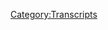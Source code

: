 {{Transcript
    | title         = [[331: March 13-14, 2013]]
    | caption       = [https://knowledgefight.libsyn.com/knowledge-fight-march-13-14-2013 Listen to this episode on Libsyn]
    | episodeNumber = [[331: March 13-14, 2013|331]]
    | length        = 02:12:35
}}

{{MessageBox
    | header     = Warning: Bot Generated Content
    | text       = This transcript was automatically generated by transcription software and likely contains many mistakes and misattributions. Please check the audio for definitive quotes, attribution, and context.
    | image      = N3yvass4myg91.webp
    | imagewidth = 50px
    | id         = warning
}}

{{TranscriptBlock
    | name      = Unknown Speaker
    | timestamp = 00:00:00.000
    | text      = Hey everybody, Dan here. Just wanted to give you a little introduction for this episode.
}}

{{TranscriptBlock
    | name      = Unknown Speaker
    | timestamp = 00:00:04.400
    | text      = This is an episode that Jordan and I recorded before he left for vacation,
}}

{{TranscriptBlock
    | name      = Unknown Speaker
    | timestamp = 00:00:09.400
    | text      = which explains why neither of us seem to have any idea of the news that broke over the weekend of Jeffrey Epstein's death.
}}

{{TranscriptBlock
    | name      = Unknown Speaker
    | timestamp = 00:00:17.800
    | text      = And that is a topic that there just was not enough time to turn around and get an episode out for Monday about.
}}

{{TranscriptBlock
    | name      = Unknown Speaker
    | timestamp = 00:00:26.100
    | text      = I will be taking care of that in the Wednesday episode, because by the time I would have been able to make an episode out of something,
}}

{{TranscriptBlock
    | name      = Unknown Speaker
    | timestamp = 00:00:34.600
    | text      = the only content that was really available of Alex covering it is a two-minute video that he shot in an airport
}}

{{TranscriptBlock
    | name      = Unknown Speaker
    | timestamp = 00:00:41.700
    | text      = where people behind him are looking very confused and very upset at being in the background against their will in an Alex Jones video.
}}

{{TranscriptBlock
    | name      = Unknown Speaker
    | timestamp = 00:00:52.799
    | text      = I felt very sad for these people. But he talks for about a minute about his feelings about Epstein's death,
}}

{{TranscriptBlock
    | name      = Unknown Speaker
    | timestamp = 00:01:00.200
    | text      = and then there's a minute of a commercial for his survival foods and water filtration.
}}

{{TranscriptBlock
    | name      = Unknown Speaker
    | timestamp = 00:01:05.799
    | text      = So that's a good sign. That does not make for an episode.
}}

{{TranscriptBlock
    | name      = Unknown Speaker
    | timestamp = 00:01:11.299
    | text      = So anyway, that will be on Wednesday. We'll have a modern-day episode.
}}

{{TranscriptBlock
    | name      = Unknown Speaker
    | timestamp = 00:01:15.599
    | text      = But I believe that this episode has a lot of fun in it. And I hope you do enjoy.
}}

{{TranscriptBlock
    | name      = Unknown Speaker
    | timestamp = 00:01:45.599
    | text      = Knowledge, right? I'm sick of them posing as if they're the good guys saying we are the bad guys.
}}

{{TranscriptBlock
    | name      = Unknown Speaker
    | timestamp = 00:01:51.599
    | text      = Knowledge, right? And your knowledge, right?
}}

{{TranscriptBlock
    | name      = Unknown Speaker
    | timestamp = 00:01:57.599
    | text      = We need money. Andy, Andy, Andy, Andy, Andy, Andy, it's time to pray.
}}

{{TranscriptBlock
    | name      = Unknown Speaker
    | timestamp = 00:02:09.800
    | text      = Andy in Kansas, you're on the airplane for holding.
}}

{{TranscriptBlock
    | name      = Unknown Speaker
    | timestamp = 00:02:15.800
    | text      = Knowledge Fight.
}}

{{TranscriptBlock
    | name      = Unknown Speaker
    | timestamp = 00:02:19.800
    | text      = I love you.
}}

{{TranscriptBlock
    | name      = Unknown Speaker
    | timestamp = 00:02:21.800
    | text      = Hey, everybody. Welcome back to Knowledge Fight. I'm Dan.
}}

{{TranscriptBlock
    | name      = Unknown Speaker
    | timestamp = 00:02:23.800
    | text      = I'm Jordan.
}}

{{TranscriptBlock
    | name      = Unknown Speaker
    | timestamp = 00:02:24.800
    | text      = We're a couple dudes who like to sit around, drink novelty beverages, and talk a little bit about Alex Jones.
}}

{{TranscriptBlock
    | name      = Unknown Speaker
    | timestamp = 00:02:28.800
    | text      = Indeed we are, Dan.
}}

{{TranscriptBlock
    | name      = Unknown Speaker
    | timestamp = 00:02:29.800
    | text      = What up, Jordan?
}}

{{TranscriptBlock
    | name      = Unknown Speaker
    | timestamp = 00:02:30.800
    | text      = Dan?
}}

{{TranscriptBlock
    | name      = Unknown Speaker
    | timestamp = 00:02:31.800
    | text      = Yep.
}}

{{TranscriptBlock
    | name      = Unknown Speaker
    | timestamp = 00:02:32.800
    | text      = When you were going through puberty, did you have a lot of zits and stuff?
}}

{{TranscriptBlock
    | name      = Unknown Speaker
    | timestamp = 00:02:35.800
    | text      = Not a ton.
}}

{{TranscriptBlock
    | name      = Unknown Speaker
    | timestamp = 00:02:36.800
    | text      = No? Didn't have any skin issues?
}}

{{TranscriptBlock
    | name      = Unknown Speaker
    | timestamp = 00:02:38.800
    | text      = I wouldn't say I didn't have any, but it wasn't as big a problem as media had led me to believe it would be.
}}

{{TranscriptBlock
    | name      = Unknown Speaker
    | timestamp = 00:02:44.800
    | text      = Yeah, yeah, yeah, yeah.
}}

{{TranscriptBlock
    | name      = Unknown Speaker
    | timestamp = 00:02:45.800
    | text      = I thought for sure, based on all of the TV shows I'd watched, all of the teen dramas, that it would be like the biggest crisis.
}}

{{TranscriptBlock
    | name      = Unknown Speaker
    | timestamp = 00:02:52.800
    | text      = And it really wasn't. I mean, I got some zits here and there, and certainly it was always...
}}

{{TranscriptBlock
    | name      = Unknown Speaker
    | timestamp = 00:02:56.800
    | text      = I did feel embarrassed when you'd have a big white head, but it wasn't that terrible.
}}

{{TranscriptBlock
    | name      = Unknown Speaker
    | timestamp = 00:03:01.800
    | text      = I really was worried you were going to go pubes.
}}

{{TranscriptBlock
    | name      = Unknown Speaker
    | timestamp = 00:03:03.800
    | text      = No.
}}

{{TranscriptBlock
    | name      = Unknown Speaker
    | timestamp = 00:03:04.800
    | text      = I really thought you were going through puberty when you start getting them hairs.
}}

{{TranscriptBlock
    | name      = Unknown Speaker
    | timestamp = 00:03:08.800
    | text      = Boring! I don't want to know.
}}

{{TranscriptBlock
    | name      = Unknown Speaker
    | timestamp = 00:03:10.800
    | text      = That's boring.
}}

{{TranscriptBlock
    | name      = Unknown Speaker
    | timestamp = 00:03:11.800
    | text      = I don't want to know.
}}

{{TranscriptBlock
    | name      = Unknown Speaker
    | timestamp = 00:03:12.800
    | text      = That's fair. And I won't tell you.
}}

{{TranscriptBlock
    | name      = Unknown Speaker
    | timestamp = 00:03:13.800
    | text      = No, I'm interested just because I was watching one of those teenage drama series with my girlfriend last night,
}}

{{TranscriptBlock
    | name      = Unknown Speaker
    | timestamp = 00:03:20.800
    | text      = and it was very much like I was trying to think back on my high school experience, and I didn't really have that many skin issues either.
}}

{{TranscriptBlock
    | name      = Unknown Speaker
    | timestamp = 00:03:27.800
    | text      = I think I went through puberty really early, maybe, because I had a beard really young, or at least facial hair, that came in as a full beard much earlier than a lot of...
}}

{{TranscriptBlock
    | name      = Unknown Speaker
    | timestamp = 00:03:36.800
    | text      = Did you literally just tell me when you got your beard?
}}

{{TranscriptBlock
    | name      = Unknown Speaker
    | timestamp = 00:03:39.800
    | text      = No. I said beard.
}}

{{TranscriptBlock
    | name      = Unknown Speaker
    | timestamp = 00:03:41.800
    | text      = I know, I know.
}}

{{TranscriptBlock
    | name      = Unknown Speaker
    | timestamp = 00:03:42.800
    | text      = And then also my voice was pretty low pretty early, like in a way that was noticeable to people around me.
}}

{{TranscriptBlock
    | name      = Unknown Speaker
    | timestamp = 00:03:49.800
    | text      = People would think I was an adult when I answered the phone and stuff like that.
}}

{{TranscriptBlock
    | name      = Unknown Speaker
    | timestamp = 00:03:52.800
    | text      = Oh no, absolutely.
}}

{{TranscriptBlock
    | name      = Unknown Speaker
    | timestamp = 00:03:53.800
    | text      = But yeah, maybe I'm lucky. I don't know.
}}

{{TranscriptBlock
    | name      = Unknown Speaker
    | timestamp = 00:03:56.800
    | text      = That's nice.
}}

{{TranscriptBlock
    | name      = Unknown Speaker
    | timestamp = 00:03:57.800
    | text      = Yeah.
}}

{{TranscriptBlock
    | name      = Unknown Speaker
    | timestamp = 00:03:58.800
    | text      = That's nice. I always assumed growing up that it was going to be like, I'm going to get an entire pimple face.
}}

{{TranscriptBlock
    | name      = Unknown Speaker
    | timestamp = 00:04:04.800
    | text      = Because my little sister did have that experience of just like, oh man, she did the whole, you gotta buy the creams, and you gotta...
}}

{{TranscriptBlock
    | name      = Unknown Speaker
    | timestamp = 00:04:11.800
    | text      = Accutane.
}}

{{TranscriptBlock
    | name      = Unknown Speaker
    | timestamp = 00:04:12.800
    | text      = You gotta do the whole thing.
}}

{{TranscriptBlock
    | name      = Unknown Speaker
    | timestamp = 00:04:13.800
    | text      = And it was, it was brutal.
}}

{{TranscriptBlock
    | name      = Unknown Speaker
    | timestamp = 00:04:15.800
    | text      = So I felt amazed that I dodged that bullet.
}}

{{TranscriptBlock
    | name      = Unknown Speaker
    | timestamp = 00:04:18.800
    | text      = Our hearts go out to the folks who have struggled with acne.
}}

{{TranscriptBlock
    | name      = Unknown Speaker
    | timestamp = 00:04:22.800
    | text      = Yeah. It's tough.
}}

{{TranscriptBlock
    | name      = Unknown Speaker
    | timestamp = 00:04:23.800
    | text      = Yep.
}}

{{TranscriptBlock
    | name      = Unknown Speaker
    | timestamp = 00:04:24.800
    | text      = Yeah.
}}

{{TranscriptBlock
    | name      = Unknown Speaker
    | timestamp = 00:04:25.800
    | text      = This is a podcast where I don't know a whole lot about that subjective experience, but I do know a lot about Alex Jones.
}}

{{TranscriptBlock
    | name      = Unknown Speaker
    | timestamp = 00:04:30.800
    | text      = And I don't know anything about either.
}}

{{TranscriptBlock
    | name      = Unknown Speaker
    | timestamp = 00:04:31.800
    | text      = Correct. And currently you are on vacation.
}}

{{TranscriptBlock
    | name      = Unknown Speaker
    | timestamp = 00:04:33.800
    | text      = Yay!
}}

{{TranscriptBlock
    | name      = Unknown Speaker
    | timestamp = 00:04:34.800
    | text      = We are recording this before you take off for vacation, but you will be gone halfway across the world when this comes out, and you will be free of any consequences.
}}

{{TranscriptBlock
    | name      = Unknown Speaker
    | timestamp = 00:04:46.800
    | text      = Man, this is, I'm not going to tweet, period, until I get back, because I don't want to get on that, I don't want to have that experience of like, saying, sending some tweet that when I land in South Africa is like, oh the internet just killed me. Shit.
}}

{{TranscriptBlock
    | name      = Unknown Speaker
    | timestamp = 00:05:00.800
    | text      = Oh, I lost my job I don't have.
}}

{{TranscriptBlock
    | name      = Unknown Speaker
    | timestamp = 00:05:01.800
    | text      = Oh man.
}}

{{TranscriptBlock
    | name      = Unknown Speaker
    | timestamp = 00:05:03.800
    | text      = So I wanted to get together with you and record an episode in advance, of course, because the people won't, you can't stand a whole week plus without the two of us hanging out, talking shit about Alex Jones.
}}

{{TranscriptBlock
    | name      = Unknown Speaker
    | timestamp = 00:05:16.800
    | text      = Honestly, I'm going to miss it, which is crazy.
}}

{{TranscriptBlock
    | name      = Unknown Speaker
    | timestamp = 00:05:19.800
    | text      = Yeah, but he'll be back soon enough.
}}

{{TranscriptBlock
    | name      = Unknown Speaker
    | timestamp = 00:05:20.800
    | text      = Of course.
}}

{{TranscriptBlock
    | name      = Unknown Speaker
    | timestamp = 00:05:21.800
    | text      = The problem that comes in with that is that we're very limited possibilities, you know, we can't really do a present day episode as well because we're recording this preemptively, so we've got to stick around in 2013 or do Wacky Wednesday, and we've decided we will do one of each.
}}

{{TranscriptBlock
    | name      = Unknown Speaker
    | timestamp = 00:05:38.800
    | text      = So today we're going to be back in 2013, we're going to be looking at March 13th and 14th, 2013, and I think we're actually turning a bit of a corner here.
}}

{{TranscriptBlock
    | name      = Unknown Speaker
    | timestamp = 00:05:46.800
    | text      = Really?
}}

{{TranscriptBlock
    | name      = Unknown Speaker
    | timestamp = 00:05:47.800
    | text      = I think these couple days have some pretty wild shit.
}}

{{TranscriptBlock
    | name      = Unknown Speaker
    | timestamp = 00:05:51.800
    | text      = They found the Zodiac Killer.
}}

{{TranscriptBlock
    | name      = Unknown Speaker
    | timestamp = 00:05:52.800
    | text      = That is not what happens.
}}

{{TranscriptBlock
    | name      = Unknown Speaker
    | timestamp = 00:05:53.800
    | text      = Oh, okay, but there's a development.
}}

{{TranscriptBlock
    | name      = Unknown Speaker
    | timestamp = 00:05:54.800
    | text      = I will say one new development that I can spoil ahead of time, we get a new pope.
}}

{{TranscriptBlock
    | name      = Unknown Speaker
    | timestamp = 00:05:58.800
    | text      = Ooh! That's right.
}}

{{TranscriptBlock
    | name      = Unknown Speaker
    | timestamp = 00:06:01.800
    | text      = That happens over the span of days.
}}

{{TranscriptBlock
    | name      = Unknown Speaker
    | timestamp = 00:06:03.800
    | text      = We do get a new pope, holy shit!
}}

{{TranscriptBlock
    | name      = Unknown Speaker
    | timestamp = 00:06:05.800
    | text      = Yeah.
}}

{{TranscriptBlock
    | name      = Unknown Speaker
    | timestamp = 00:06:06.800
    | text      = That's wild to think about.
}}

{{TranscriptBlock
    | name      = Unknown Speaker
    | timestamp = 00:06:07.800
    | text      = Mm-hmm.
}}

{{TranscriptBlock
    | name      = Unknown Speaker
    | timestamp = 00:06:08.800
    | text      = This is, uh, that couple days plays much less of a role in anything that happens than you might think.
}}

{{TranscriptBlock
    | name      = Unknown Speaker
    | timestamp = 00:06:15.800
    | text      = Yeah.
}}

{{TranscriptBlock
    | name      = Unknown Speaker
    | timestamp = 00:06:16.800
    | text      = And Alex would be very excited about this and full of angles about it.
}}

{{TranscriptBlock
    | name      = Unknown Speaker
    | timestamp = 00:06:20.800
    | text      = Nope.
}}

{{TranscriptBlock
    | name      = Unknown Speaker
    | timestamp = 00:06:21.800
    | text      = Spoiler alert, this is just a racist mess of a couple days.
}}

{{TranscriptBlock
    | name      = Unknown Speaker
    | timestamp = 00:06:24.800
    | text      = That sounds about right.
}}

{{TranscriptBlock
    | name      = Unknown Speaker
    | timestamp = 00:06:25.800
    | text      = This is one of the most racist, uh, things I've ever heard from Alex's show.
}}

{{TranscriptBlock
    | name      = Unknown Speaker
    | timestamp = 00:06:29.800
    | text      = This couple days is profoundly racist.
}}

{{TranscriptBlock
    | name      = Unknown Speaker
    | timestamp = 00:06:32.800
    | text      = In period. In 2013.
}}

{{TranscriptBlock
    | name      = Unknown Speaker
    | timestamp = 00:06:33.800
    | text      = Yes.
}}

{{TranscriptBlock
    | name      = Unknown Speaker
    | timestamp = 00:06:34.800
    | text      = No shit.
}}

{{TranscriptBlock
    | name      = Unknown Speaker
    | timestamp = 00:06:35.800
    | text      = Yeah.
}}

{{TranscriptBlock
    | name      = Unknown Speaker
    | timestamp = 00:06:36.800
    | text      = It's deeply, deeply racist.
}}

{{TranscriptBlock
    | name      = Unknown Speaker
    | timestamp = 00:06:37.800
    | text      = So you get rid of a Nazi pope and Alex gets racist.
}}

{{TranscriptBlock
    | name      = Unknown Speaker
    | timestamp = 00:06:40.800
    | text      = I think that makes perfect sense.
}}

{{TranscriptBlock
    | name      = Unknown Speaker
    | timestamp = 00:06:41.800
    | text      = He's got to even out the balance.
}}

{{TranscriptBlock
    | name      = Unknown Speaker
    | timestamp = 00:06:42.800
    | text      = Yeah, absolutely.
}}

{{TranscriptBlock
    | name      = Unknown Speaker
    | timestamp = 00:06:43.800
    | text      = The universe must, uh, yeah.
}}

{{TranscriptBlock
    | name      = Unknown Speaker
    | timestamp = 00:06:45.800
    | text      = We'll get to that, and we'll also get to giving some shout-outs to people who have signed up in support of the show.
}}

{{TranscriptBlock
    | name      = Unknown Speaker
    | timestamp = 00:06:50.800
    | text      = But I actually found two out-of-context drops for today's show, so let's get one of them in before the shout-outs.
}}

{{TranscriptBlock
    | name      = Unknown Speaker
    | timestamp = 00:06:55.800
    | text      = I have no guilt. I'm a really good guy. I'm trying to free humanity, okay? So take it how you want it.
}}

{{TranscriptBlock
    | name      = Unknown Speaker
    | timestamp = 00:07:01.800
    | text      = Alright.
}}

{{TranscriptBlock
    | name      = Unknown Speaker
    | timestamp = 00:07:02.800
    | text      = Okay.
}}

{{TranscriptBlock
    | name      = Unknown Speaker
    | timestamp = 00:07:03.800
    | text      = Real good guy, no guilt.
}}

{{TranscriptBlock
    | name      = Unknown Speaker
    | timestamp = 00:07:04.800
    | text      = No guilt.
}}

{{TranscriptBlock
    | name      = Unknown Speaker
    | timestamp = 00:07:05.800
    | text      = No guilt.
}}

{{TranscriptBlock
    | name      = Unknown Speaker
    | timestamp = 00:07:06.800
    | text      = That sounds like something that somebody without guilt says all the time.
}}

{{TranscriptBlock
    | name      = Unknown Speaker
    | timestamp = 00:07:09.800
    | text      = Somebody with no guilt says all the time.
}}

{{TranscriptBlock
    | name      = Unknown Speaker
    | timestamp = 00:07:11.800
    | text      = It's not someone who's doth protest it too much.
}}

{{TranscriptBlock
    | name      = Unknown Speaker
    | timestamp = 00:07:13.800
    | text      = Yeah, absolutely.
}}

{{TranscriptBlock
    | name      = Unknown Speaker
    | timestamp = 00:07:14.800
    | text      = I have no guilt, only appreciation for the people that I would like to give a shout-out to now.
}}

{{TranscriptBlock
    | name      = Unknown Speaker
    | timestamp = 00:07:19.800
    | text      = Nicely done.
}}

{{TranscriptBlock
    | name      = Unknown Speaker
    | timestamp = 00:07:20.800
    | text      = Thanks.
}}

{{TranscriptBlock
    | name      = Unknown Speaker
    | timestamp = 00:07:21.800
    | text      = But that's not even true. You do have some guilt.
}}

{{TranscriptBlock
    | name      = Unknown Speaker
    | timestamp = 00:07:23.800
    | text      = I do have a little guilt.
}}

{{TranscriptBlock
    | name      = Unknown Speaker
    | timestamp = 00:07:25.800
    | text      = You've barely just proved the point.
}}

{{TranscriptBlock
    | name      = Unknown Speaker
    | timestamp = 00:07:29.800
    | text      = I have a bit of guilt about anybody who supports our show.
}}

{{TranscriptBlock
    | name      = Unknown Speaker
    | timestamp = 00:07:32.800
    | text      = I know.
}}

{{TranscriptBlock
    | name      = Unknown Speaker
    | timestamp = 00:07:33.800
    | text      = I'm trying to work through it. It's my own fucking psychological mess.
}}

{{TranscriptBlock
    | name      = Unknown Speaker
    | timestamp = 00:07:36.800
    | text      = But I do appreciate everybody from the bottom of my heart.
}}

{{TranscriptBlock
    | name      = Unknown Speaker
    | timestamp = 00:07:39.800
    | text      = And so I would like to say, first of all, this person today is lousy with joke names.
}}

{{TranscriptBlock
    | name      = Unknown Speaker
    | timestamp = 00:07:44.800
    | text      = Okay.
}}

{{TranscriptBlock
    | name      = Unknown Speaker
    | timestamp = 00:07:45.800
    | text      = And this first one is somebody who I will say your name.
}}

{{TranscriptBlock
    | name      = Unknown Speaker
    | timestamp = 00:07:48.800
    | text      = But I am not sure that I endorse the message that your name implies.
}}

{{TranscriptBlock
    | name      = Unknown Speaker
    | timestamp = 00:07:52.800
    | text      = Oh boy.
}}

{{TranscriptBlock
    | name      = Unknown Speaker
    | timestamp = 00:07:53.800
    | text      = But by Ethereum, you are now a policy wonk.
}}

{{TranscriptBlock
    | name      = Unknown Speaker
    | timestamp = 00:07:57.800
    | text      = I'm a policy wonk.
}}

{{TranscriptBlock
    | name      = Unknown Speaker
    | timestamp = 00:07:58.800
    | text      = We do not advocate for cryptocurrencies of any form, except MaxCoin.
}}

{{TranscriptBlock
    | name      = Unknown Speaker
    | timestamp = 00:08:02.800
    | text      = Yeah, absolutely.
}}

{{TranscriptBlock
    | name      = Unknown Speaker
    | timestamp = 00:08:03.800
    | text      = Becca, thank you so much. You are now a policy wonk.
}}

{{TranscriptBlock
    | name      = Unknown Speaker
    | timestamp = 00:08:06.800
    | text      = I'm a policy wonk.
}}

{{TranscriptBlock
    | name      = Unknown Speaker
    | timestamp = 00:08:07.800
    | text      = Thanks, Becca.
}}

{{TranscriptBlock
    | name      = Unknown Speaker
    | timestamp = 00:08:08.800
    | text      = Jennifer, thank you so much.
}}

{{TranscriptBlock
    | name      = Unknown Speaker
    | timestamp = 00:08:09.800
    | text      = You are now a policy wonk.
}}

{{TranscriptBlock
    | name      = Unknown Speaker
    | timestamp = 00:08:10.800
    | text      = I'm a policy wonk.
}}

{{TranscriptBlock
    | name      = Unknown Speaker
    | timestamp = 00:08:11.800
    | text      = Thank you, Jennifer.
}}

{{TranscriptBlock
    | name      = Unknown Speaker
    | timestamp = 00:08:12.800
    | text      = Next, Alex Jones killed my dog.
}}

{{TranscriptBlock
    | name      = Unknown Speaker
    | timestamp = 00:08:15.800
    | text      = Thank you so much.
}}

{{TranscriptBlock
    | name      = Unknown Speaker
    | timestamp = 00:08:16.800
    | text      = You are now a policy wonk.
}}

{{TranscriptBlock
    | name      = Unknown Speaker
    | timestamp = 00:08:17.800
    | text      = I'm a policy wonk.
}}

{{TranscriptBlock
    | name      = Unknown Speaker
    | timestamp = 00:08:18.800
    | text      = Thank you so much, Alex Jones.
}}

{{TranscriptBlock
    | name      = Unknown Speaker
    | timestamp = 00:08:19.800
    | text      = Thank you, the truth.
}}

{{TranscriptBlock
    | name      = Unknown Speaker
    | timestamp = 00:08:22.800
    | text      = So then finally, I'd like to give some shout-outs to some people who donated on an elevated level.
}}

{{TranscriptBlock
    | name      = Unknown Speaker
    | timestamp = 00:08:26.800
    | text      = We appreciate it very much.
}}

{{TranscriptBlock
    | name      = Unknown Speaker
    | timestamp = 00:08:27.800
    | text      = So Melissa, thank you so much.
}}

{{TranscriptBlock
    | name      = Unknown Speaker
    | timestamp = 00:08:30.800
    | text      = Tasha, thank you so much.
}}

{{TranscriptBlock
    | name      = Unknown Speaker
    | timestamp = 00:08:33.799
    | text      = And there are no wild wolves in Chicago.
}}

{{TranscriptBlock
    | name      = Unknown Speaker
    | timestamp = 00:08:36.799
    | text      = You saw a coyote.
}}

{{TranscriptBlock
    | name      = Unknown Speaker
    | timestamp = 00:08:37.799
    | text      = Thank you so much.
}}

{{TranscriptBlock
    | name      = Unknown Speaker
    | timestamp = 00:08:38.799
    | text      = And that very well might be.
}}

{{TranscriptBlock
    | name      = Unknown Speaker
    | timestamp = 00:08:40.799
    | text      = I'm willing to accept that.
}}

{{TranscriptBlock
    | name      = Unknown Speaker
    | timestamp = 00:08:42.799
    | text      = I told the story of seeing a wolf.
}}

{{TranscriptBlock
    | name      = Unknown Speaker
    | timestamp = 00:08:46.799
    | text      = I believe it to be a wolf, but if it's a coyote, then so be it.
}}

{{TranscriptBlock
    | name      = Unknown Speaker
    | timestamp = 00:08:49.799
    | text      = Whatever.
}}

{{TranscriptBlock
    | name      = Unknown Speaker
    | timestamp = 00:08:50.799
    | text      = I will take your criticism and accept it.
}}

{{TranscriptBlock
    | name      = Unknown Speaker
    | timestamp = 00:08:52.799
    | text      = And thank you, along with Melissa and Tasha.
}}

{{TranscriptBlock
    | name      = Unknown Speaker
    | timestamp = 00:08:55.799
    | text      = You are all wonderful technocrats.
}}

{{TranscriptBlock
    | name      = Unknown Speaker
    | timestamp = 00:08:58.799
    | text      = I'm a policy wonk.
}}

{{TranscriptBlock
    | name      = Unknown Speaker
    | timestamp = 00:08:59.799
    | text      = Crikey, mate.
}}

{{TranscriptBlock
    | name      = Unknown Speaker
    | timestamp = 00:09:00.799
    | text      = That's fantastic.
}}

{{TranscriptBlock
    | name      = Unknown Speaker
    | timestamp = 00:09:01.799
    | text      = Have yourself a brew.
}}

{{TranscriptBlock
    | name      = Unknown Speaker
    | timestamp = 00:09:02.799
    | text      = How's your 401k doing, bro?
}}

{{TranscriptBlock
    | name      = Unknown Speaker
    | timestamp = 00:09:04.799
    | text      = We got to go full tilt boogie on this, Watson, all right?
}}

{{TranscriptBlock
    | name      = Unknown Speaker
    | timestamp = 00:09:06.799
    | text      = Let's just get down to business.
}}

{{TranscriptBlock
    | name      = Unknown Speaker
    | timestamp = 00:09:08.799
    | text      = We ain't making that money off that heroin.
}}

{{TranscriptBlock
    | name      = Unknown Speaker
    | timestamp = 00:09:10.799
    | text      = Why you pimps so good?
}}

{{TranscriptBlock
    | name      = Unknown Speaker
    | timestamp = 00:09:12.799
    | text      = My neck is freakishly large.
}}

{{TranscriptBlock
    | name      = Unknown Speaker
    | timestamp = 00:09:13.799
    | text      = I declare info war on you.
}}

{{TranscriptBlock
    | name      = Unknown Speaker
    | timestamp = 00:09:16.799
    | text      = Thank you so much, Melissa, Tasha, and there are no wild wolves in Chicago.
}}

{{TranscriptBlock
    | name      = Unknown Speaker
    | timestamp = 00:09:20.799
    | text      = You saw a coyote.
}}

{{TranscriptBlock
    | name      = Unknown Speaker
    | timestamp = 00:09:22.799
    | text      = Yes, thank you.
}}

{{TranscriptBlock
    | name      = Unknown Speaker
    | timestamp = 00:09:24.799
    | text      = We appreciate it.
}}

{{TranscriptBlock
    | name      = Unknown Speaker
    | timestamp = 00:09:25.799
    | text      = You know, telling somebody that they're wrong while also donating some of their money to
}}

{{TranscriptBlock
    | name      = Unknown Speaker
    | timestamp = 00:09:31.799
    | text      = something that's important really helps the medicine go down.
}}

{{TranscriptBlock
    | name      = Unknown Speaker
    | timestamp = 00:09:33.799
    | text      = It really does.
}}

{{TranscriptBlock
    | name      = Unknown Speaker
    | timestamp = 00:09:34.799
    | text      = It really does.
}}

{{TranscriptBlock
    | name      = Unknown Speaker
    | timestamp = 00:09:35.799
    | text      = Yeah.
}}

{{TranscriptBlock
    | name      = Unknown Speaker
    | timestamp = 00:09:36.799
    | text      = Being kicked while supported feels familiar.
}}

{{TranscriptBlock
    | name      = Unknown Speaker
    | timestamp = 00:09:40.799
    | text      = Yeah.
}}

{{TranscriptBlock
    | name      = Unknown Speaker
    | timestamp = 00:09:41.799
    | text      = So, Jordan, we've got this episode to go over.
}}

{{TranscriptBlock
    | name      = Unknown Speaker
    | timestamp = 00:09:44.799
    | text      = Oh, and if you are listening and you'd like to support the show, you can do that by going
}}

{{TranscriptBlock
    | name      = Unknown Speaker
    | timestamp = 00:09:47.799
    | text      = to our website, knowledgefight.com, clicking the button that says support the show.
}}

{{TranscriptBlock
    | name      = Unknown Speaker
    | timestamp = 00:09:50.799
    | text      = We would appreciate it.
}}

{{TranscriptBlock
    | name      = Unknown Speaker
    | timestamp = 00:09:51.799
    | text      = Please do.
}}

{{TranscriptBlock
    | name      = Unknown Speaker
    | timestamp = 00:09:52.799
    | text      = Now, before we get into today's proceedings, here is the second out of context drop from
}}

{{TranscriptBlock
    | name      = Unknown Speaker
    | timestamp = 00:09:55.799
    | text      = today's show.
}}

{{TranscriptBlock
    | name      = Unknown Speaker
    | timestamp = 00:09:56.799
    | text      = They literally attack our testicles.
}}

{{TranscriptBlock
    | name      = Unknown Speaker
    | timestamp = 00:09:59.799
    | text      = Okay.
}}

{{TranscriptBlock
    | name      = Unknown Speaker
    | timestamp = 00:10:00.799
    | text      = All right.
}}

{{TranscriptBlock
    | name      = Unknown Speaker
    | timestamp = 00:10:01.799
    | text      = All right.
}}

{{TranscriptBlock
    | name      = Unknown Speaker
    | timestamp = 00:10:02.799
    | text      = Literally.
}}

{{TranscriptBlock
    | name      = Unknown Speaker
    | timestamp = 00:10:03.799
    | text      = So, we're going to have the most racist couple of episodes, and it's started off by they're
}}

{{TranscriptBlock
    | name      = Unknown Speaker
    | timestamp = 00:10:10.799
    | text      = kicking us in the balls, fellas.
}}

{{TranscriptBlock
    | name      = Unknown Speaker
    | timestamp = 00:10:11.799
    | text      = I think if I recall the context of that, it's less of an outward assault on the testicles
}}

{{TranscriptBlock
    | name      = Unknown Speaker
    | timestamp = 00:10:17.799
    | text      = and more of a pharmacological attack.
}}

{{TranscriptBlock
    | name      = Unknown Speaker
    | timestamp = 00:10:19.799
    | text      = Who cares?
}}

{{TranscriptBlock
    | name      = Unknown Speaker
    | timestamp = 00:10:20.799
    | text      = Yes.
}}

{{TranscriptBlock
    | name      = Unknown Speaker
    | timestamp = 00:10:21.799
    | text      = Alex is worried about his balls.
}}

{{TranscriptBlock
    | name      = Unknown Speaker
    | timestamp = 00:10:22.799
    | text      = Absolutely.
}}

{{TranscriptBlock
    | name      = Unknown Speaker
    | timestamp = 00:10:23.799
    | text      = So, we start on the 13th, and right at the beginning of the show, we get an announcement
}}

{{TranscriptBlock
    | name      = Unknown Speaker
    | timestamp = 00:10:28.799
    | text      = of a big guest that Alex is going to have on, and this is continuing in this trend.
}}

{{TranscriptBlock
    | name      = Unknown Speaker
    | timestamp = 00:10:32.799
    | text      = It's interesting to see, because right before he went on vacation, he had Ted Nugent, Michael
}}

{{TranscriptBlock
    | name      = Unknown Speaker
    | timestamp = 00:10:38.799
    | text      = Savage.
}}

{{TranscriptBlock
    | name      = Unknown Speaker
    | timestamp = 00:10:39.799
    | text      = He had these big gits on the show, and he was super excited about it, riding the wave
}}

{{TranscriptBlock
    | name      = Unknown Speaker
    | timestamp = 00:10:44.799
    | text      = of fighting Piers Morgan.
}}

{{TranscriptBlock
    | name      = Unknown Speaker
    | timestamp = 00:10:46.799
    | text      = All this like, I'm penetrating other people's market spaces, and now he's trying to continue
}}

{{TranscriptBlock
    | name      = Unknown Speaker
    | timestamp = 00:10:52.799
    | text      = that with someone who is familiar to him.
}}

{{TranscriptBlock
    | name      = Unknown Speaker
    | timestamp = 00:10:54.799
    | text      = It's not a stranger or anything, but it's someone who has a gigantic presence.
}}

{{TranscriptBlock
    | name      = Unknown Speaker
    | timestamp = 00:10:59.799
    | text      = I've seen the numbers.
}}

{{TranscriptBlock
    | name      = Unknown Speaker
    | timestamp = 00:11:02.799
    | text      = Trade publications vary, but the second most listened to show in this country is not Sean
}}

{{TranscriptBlock
    | name      = Unknown Speaker
    | timestamp = 00:11:07.799
    | text      = Hannity, and it is not certainly Glenn Beck.
}}

{{TranscriptBlock
    | name      = Unknown Speaker
    | timestamp = 00:11:11.799
    | text      = It is George Norrie, and I find him to be a very interesting individual, and he's really
}}

{{TranscriptBlock
    | name      = Unknown Speaker
    | timestamp = 00:11:16.799
    | text      = helped us get the word out over the years, and I wanted to get him on about the nature
}}

{{TranscriptBlock
    | name      = Unknown Speaker
    | timestamp = 00:11:20.799
    | text      = of reality and where he sees humanity going and the times that he sees ahead, because
}}

{{TranscriptBlock
    | name      = Unknown Speaker
    | timestamp = 00:11:27.799
    | text      = it was George now, ten years ago, who started putting me on Coast to Coast AM for full shows,
}}

{{TranscriptBlock
    | name      = Unknown Speaker
    | timestamp = 00:11:35.799
    | text      = three hours.
}}

{{TranscriptBlock
    | name      = Unknown Speaker
    | timestamp = 00:11:37.799
    | text      = Nowadays, to talk about the New World Order and prison camps and checkpoints and drones
}}

{{TranscriptBlock
    | name      = Unknown Speaker
    | timestamp = 00:11:43.799
    | text      = and surveillance grids and deadly vaccines, that's pretty much passe.
}}

{{TranscriptBlock
    | name      = Unknown Speaker
    | timestamp = 00:11:49.799
    | text      = I tuned into two different shows on 590 yesterday, and I tuned into WOAI in San Antonio while
}}

{{TranscriptBlock
    | name      = Unknown Speaker
    | timestamp = 00:11:56.799
    | text      = I was out driving to work and driving back yesterday and doing some errands.
}}

{{TranscriptBlock
    | name      = Unknown Speaker
    | timestamp = 00:12:01.799
    | text      = Every show was saying there's a police state takeover, the government runs Al-Qaeda, we're
}}

{{TranscriptBlock
    | name      = Unknown Speaker
    | timestamp = 00:12:07.799
    | text      = in deep trouble.
}}

{{TranscriptBlock
    | name      = Unknown Speaker
    | timestamp = 00:12:08.799
    | text      = I would argue that you're hearing those things.
}}

{{TranscriptBlock
    | name      = Unknown Speaker
    | timestamp = 00:12:11.799
    | text      = That's not indicative of widespread, everybody's talking about that.
}}

{{TranscriptBlock
    | name      = Unknown Speaker
    | timestamp = 00:12:15.799
    | text      = Those are the stations you're on.
}}

{{TranscriptBlock
    | name      = Unknown Speaker
    | timestamp = 00:12:17.799
    | text      = If they're airing your show, they might be selected towards covering similar topics.
}}

{{TranscriptBlock
    | name      = Unknown Speaker
    | timestamp = 00:12:23.799
    | text      = Yeah.
}}

{{TranscriptBlock
    | name      = Unknown Speaker
    | timestamp = 00:12:24.799
    | text      = So that's not a good thing.
}}

{{TranscriptBlock
    | name      = Unknown Speaker
    | timestamp = 00:12:27.799
    | text      = No.
}}

{{TranscriptBlock
    | name      = Unknown Speaker
    | timestamp = 00:12:28.799
    | text      = My shit's going worldwide.
}}

{{TranscriptBlock
    | name      = Unknown Speaker
    | timestamp = 00:12:30.799
    | text      = Yeah, that's not a good thing.
}}

{{TranscriptBlock
    | name      = Unknown Speaker
    | timestamp = 00:12:31.799
    | text      = So Alex has George Norrie from Coast to Coast AM, who's going to come up on this episode.
}}

{{TranscriptBlock
    | name      = Unknown Speaker
    | timestamp = 00:12:36.799
    | text      = And Alex saying that George Norrie was the first person to give him a large platform
}}

{{TranscriptBlock
    | name      = Unknown Speaker
    | timestamp = 00:12:39.799
    | text      = is a perfect argument for why softball programs like Coast to Coast AM could be pretty dangerous.
}}

{{TranscriptBlock
    | name      = Unknown Speaker
    | timestamp = 00:12:45.799
    | text      = They're usually not.
}}

{{TranscriptBlock
    | name      = Unknown Speaker
    | timestamp = 00:12:46.799
    | text      = Joe Rogan!
}}

{{TranscriptBlock
    | name      = Unknown Speaker
    | timestamp = 00:12:47.799
    | text      = Sorry.
}}

{{TranscriptBlock
    | name      = Unknown Speaker
    | timestamp = 00:12:48.799
    | text      = I think it's a little bit different, but yeah, there are similarities.
}}

{{TranscriptBlock
    | name      = Unknown Speaker
    | timestamp = 00:12:50.799
    | text      = I know, I know.
}}

{{TranscriptBlock
    | name      = Unknown Speaker
    | timestamp = 00:12:51.799
    | text      = Yeah.
}}

{{TranscriptBlock
    | name      = Unknown Speaker
    | timestamp = 00:12:52.799
    | text      = I mean, in terms of that, Joe is more critical of his guests than George Norrie is.
}}

{{TranscriptBlock
    | name      = Unknown Speaker
    | timestamp = 00:12:57.799
    | text      = Right, right, right.
}}

{{TranscriptBlock
    | name      = Unknown Speaker
    | timestamp = 00:12:58.799
    | text      = Of course, of course.
}}

{{TranscriptBlock
    | name      = Unknown Speaker
    | timestamp = 00:12:59.799
    | text      = It's hard not to be more critical than George Norrie.
}}

{{TranscriptBlock
    | name      = Unknown Speaker
    | timestamp = 00:13:01.799
    | text      = George Norrie is just like, he might as well not be there.
}}

{{TranscriptBlock
    | name      = Unknown Speaker
    | timestamp = 00:13:04.799
    | text      = His curiosity is more, yeah.
}}

{{TranscriptBlock
    | name      = Unknown Speaker
    | timestamp = 00:13:06.799
    | text      = So most of the time, I don't think his show is a problem.
}}

{{TranscriptBlock
    | name      = Unknown Speaker
    | timestamp = 00:13:09.799
    | text      = Like, Coast to Coast isn't a problem a lot of the time.
}}

{{TranscriptBlock
    | name      = Unknown Speaker
    | timestamp = 00:13:12.799
    | text      = You'll end up with a charming eccentric or someone pitching ideas that are so far past
}}

{{TranscriptBlock
    | name      = Unknown Speaker
    | timestamp = 00:13:16.799
    | text      = the point of believability that they're not really threatening.
}}

{{TranscriptBlock
    | name      = Unknown Speaker
    | timestamp = 00:13:19.799
    | text      = However, a platform like that, where the host has cultivated an audience full of open-minded
}}

{{TranscriptBlock
    | name      = Unknown Speaker
    | timestamp = 00:13:23.799
    | text      = but not that critical people, where the host has a policy of not being a hostile interviewer
}}

{{TranscriptBlock
    | name      = Unknown Speaker
    | timestamp = 00:13:28.799
    | text      = and letting people speak their piece, a platform like that is an ideal target for someone like Alex.
}}

{{TranscriptBlock
    | name      = Unknown Speaker
    | timestamp = 00:13:33.799
    | text      = It's the greatest gift you could ever give a malignant narcissist looking to expand their flock.
}}

{{TranscriptBlock
    | name      = Unknown Speaker
    | timestamp = 00:13:38.799
    | text      = With a show like Coast to Coast, the hard work needs to be done in the booking process.
}}

{{TranscriptBlock
    | name      = Unknown Speaker
    | timestamp = 00:13:43.799
    | text      = You can have a loose, freewheeling, non-confrontational interview, but if you do,
}}

{{TranscriptBlock
    | name      = Unknown Speaker
    | timestamp = 00:13:48.799
    | text      = you have a responsibility to not allow people on your show who are only there to poach your audience
}}

{{TranscriptBlock
    | name      = Unknown Speaker
    | timestamp = 00:13:53.799
    | text      = and get them into their cult.
}}

{{TranscriptBlock
    | name      = Unknown Speaker
    | timestamp = 00:13:55.799
    | text      = If you encourage open-mindedness and complete naivete in your audience,
}}

{{TranscriptBlock
    | name      = Unknown Speaker
    | timestamp = 00:13:59.799
    | text      = you have an obligation to then protect them from malicious influences.
}}

{{TranscriptBlock
    | name      = Unknown Speaker
    | timestamp = 00:14:03.799
    | text      = And that's a part of the equation that none of these people who run shows like this seem to get.
}}

{{TranscriptBlock
    | name      = Unknown Speaker
    | timestamp = 00:14:07.799
    | text      = If they don't book their show very carefully, what they're basically doing is corralling gullible people
}}

{{TranscriptBlock
    | name      = Unknown Speaker
    | timestamp = 00:14:11.799
    | text      = into one centralized place where they can be targeted by someone with bad will.
}}

{{TranscriptBlock
    | name      = Unknown Speaker
    | timestamp = 00:14:15.799
    | text      = And that seems to be at least a piece of Alex Jones' rise to prominence and relevance.
}}

{{TranscriptBlock
    | name      = Unknown Speaker
    | timestamp = 00:14:21.799
    | text      = And for this and many other reasons, I would like to say that George and Ori can go fuck himself.
}}

{{TranscriptBlock
    | name      = Unknown Speaker
    | timestamp = 00:14:27.799
    | text      = Yeah, yeah. George and Ori put all that fish in the barrel and then Alex shot him.
}}

{{TranscriptBlock
    | name      = Unknown Speaker
    | timestamp = 00:14:31.799
    | text      = Yeah.
}}

{{TranscriptBlock
    | name      = Unknown Speaker
    | timestamp = 00:14:32.799
    | text      = That's exactly what happened.
}}

{{TranscriptBlock
    | name      = Unknown Speaker
    | timestamp = 00:14:33.799
    | text      = It's a phenomenon that I don't know that necessarily a lot of these people are all that cognizant that they're engaging in.
}}

{{TranscriptBlock
    | name      = Unknown Speaker
    | timestamp = 00:14:41.799
    | text      = But when you have a show like Coast to Coast AM where everything is based on a lack of evidence,
}}

{{TranscriptBlock
    | name      = Unknown Speaker
    | timestamp = 00:14:46.799
    | text      = like nobody has any evidence of any of the shit they're saying,
}}

{{TranscriptBlock
    | name      = Unknown Speaker
    | timestamp = 00:14:49.799
    | text      = and they're just open-minded to maybe this is possible,
}}

{{TranscriptBlock
    | name      = Unknown Speaker
    | timestamp = 00:14:52.799
    | text      = that is a breeding ground.
}}

{{TranscriptBlock
    | name      = Unknown Speaker
    | timestamp = 00:14:54.799
    | text      = That is a warm petri dish that you can introduce whatever you want into it and let it grow.
}}

{{TranscriptBlock
    | name      = Unknown Speaker
    | timestamp = 00:15:00.799
    | text      = Absolutely.
}}

{{TranscriptBlock
    | name      = Unknown Speaker
    | timestamp = 00:15:01.799
    | text      = And it's dangerous.
}}

{{TranscriptBlock
    | name      = Unknown Speaker
    | timestamp = 00:15:02.799
    | text      = And while you're in there, eventually you're going to have to graduate into,
}}

{{TranscriptBlock
    | name      = Unknown Speaker
    | timestamp = 00:15:06.799
    | text      = well now I need to know what is true.
}}

{{TranscriptBlock
    | name      = Unknown Speaker
    | timestamp = 00:15:08.799
    | text      = I can't stay open-minded and all that stuff until you get older.
}}

{{TranscriptBlock
    | name      = Unknown Speaker
    | timestamp = 00:15:13.799
    | text      = You'll make a decision of what is true.
}}

{{TranscriptBlock
    | name      = Unknown Speaker
    | timestamp = 00:15:15.799
    | text      = There it is.
}}

{{TranscriptBlock
    | name      = Unknown Speaker
    | timestamp = 00:15:16.799
    | text      = But you're not going to necessarily demand the proof.
}}

{{TranscriptBlock
    | name      = Unknown Speaker
    | timestamp = 00:15:19.799
    | text      = Oh, no, no. I mean eventually you're going to want a truth.
}}

{{TranscriptBlock
    | name      = Unknown Speaker
    | timestamp = 00:15:22.799
    | text      = You're going to stop wanting the open-minded anything is possible and start wanting some sort of certainty.
}}

{{TranscriptBlock
    | name      = Unknown Speaker
    | timestamp = 00:15:27.799
    | text      = I've spent all my time.
}}

{{TranscriptBlock
    | name      = Unknown Speaker
    | timestamp = 00:15:29.799
    | text      = You'll err towards that.
}}

{{TranscriptBlock
    | name      = Unknown Speaker
    | timestamp = 00:15:31.799
    | text      = Certainly that'll be a direction you'll go in and someone like Alex will provide you that truth.
}}

{{TranscriptBlock
    | name      = Unknown Speaker
    | timestamp = 00:15:35.799
    | text      = Exactly.
}}

{{TranscriptBlock
    | name      = Unknown Speaker
    | timestamp = 00:15:36.799
    | text      = And it'll be there.
}}

{{TranscriptBlock
    | name      = Unknown Speaker
    | timestamp = 00:15:37.799
    | text      = Right.
}}

{{TranscriptBlock
    | name      = Unknown Speaker
    | timestamp = 00:15:38.799
    | text      = Yeah.
}}

{{TranscriptBlock
    | name      = Unknown Speaker
    | timestamp = 00:15:39.799
    | text      = I don't think that this is any statement that I'm making that something like Coast to Coast shouldn't exist.
}}

{{TranscriptBlock
    | name      = Unknown Speaker
    | timestamp = 00:15:44.799
    | text      = No, absolutely.
}}

{{TranscriptBlock
    | name      = Unknown Speaker
    | timestamp = 00:15:45.799
    | text      = Or that they should be censored or banned.
}}

{{TranscriptBlock
    | name      = Unknown Speaker
    | timestamp = 00:15:47.799
    | text      = But it needs to be a part of the equation that these people running shows like this have.
}}

{{TranscriptBlock
    | name      = Unknown Speaker
    | timestamp = 00:15:52.799
    | text      = Or they need to be open about the fact that we're trying to dupe people.
}}

{{TranscriptBlock
    | name      = Unknown Speaker
    | timestamp = 00:15:57.799
    | text      = Right.
}}

{{TranscriptBlock
    | name      = Unknown Speaker
    | timestamp = 00:15:58.799
    | text      = You shouldn't be able to pretend that your intentions aren't in that direction
}}

{{TranscriptBlock
    | name      = Unknown Speaker
    | timestamp = 00:16:03.799
    | text      = and then behave in every way that leads towards that.
}}

{{TranscriptBlock
    | name      = Unknown Speaker
    | timestamp = 00:16:07.799
    | text      = Yeah.
}}

{{TranscriptBlock
    | name      = Unknown Speaker
    | timestamp = 00:16:08.799
    | text      = You need an ombudsman.
}}

{{TranscriptBlock
    | name      = Unknown Speaker
    | timestamp = 00:16:09.799
    | text      = Sure.
}}

{{TranscriptBlock
    | name      = Unknown Speaker
    | timestamp = 00:16:10.799
    | text      = Yeah.
}}

{{TranscriptBlock
    | name      = Unknown Speaker
    | timestamp = 00:16:11.799
    | text      = I don't know what they do, but yes.
}}

{{TranscriptBlock
    | name      = Unknown Speaker
    | timestamp = 00:16:13.799
    | text      = So Alex in that clip there also was saying that, you know, like I listen to all these radio stations.
}}

{{TranscriptBlock
    | name      = Unknown Speaker
    | timestamp = 00:16:17.799
    | text      = It's passe to talk about the stuff that I talk about.
}}

{{TranscriptBlock
    | name      = Unknown Speaker
    | timestamp = 00:16:19.799
    | text      = It's all normal now.
}}

{{TranscriptBlock
    | name      = Unknown Speaker
    | timestamp = 00:16:21.799
    | text      = There's a little bit of a delusion of grandeur that's in there too.
}}

{{TranscriptBlock
    | name      = Unknown Speaker
    | timestamp = 00:16:24.799
    | text      = Because he's not just saying that his ideas are all mainstream.
}}

{{TranscriptBlock
    | name      = Unknown Speaker
    | timestamp = 00:16:27.799
    | text      = He's convinced that he's the reason they're mainstream and all of these people are just following his wake.
}}

{{TranscriptBlock
    | name      = Unknown Speaker
    | timestamp = 00:16:35.799
    | text      = And there might be some truth to that, but it's not the whole picture.
}}

{{TranscriptBlock
    | name      = Unknown Speaker
    | timestamp = 00:16:38.799
    | text      = He was on the air just going, yeah, yeah, government runs Al-Qaeda.
}}

{{TranscriptBlock
    | name      = Unknown Speaker
    | timestamp = 00:16:45.799
    | text      = And I heard the morning show saying it.
}}

{{TranscriptBlock
    | name      = Unknown Speaker
    | timestamp = 00:16:47.799
    | text      = And this is without it being on Drudge Report, which most radio shows go and get their news from.
}}

{{TranscriptBlock
    | name      = Unknown Speaker
    | timestamp = 00:16:53.799
    | text      = This was without even being on Infowars.
}}

{{TranscriptBlock
    | name      = Unknown Speaker
    | timestamp = 00:16:56.799
    | text      = It was not even a meme in the media.
}}

{{TranscriptBlock
    | name      = Unknown Speaker
    | timestamp = 00:16:58.799
    | text      = And I heard three shows yesterday, and when you see a chain reaction like that, and I see that more and more,
}}

{{TranscriptBlock
    | name      = Unknown Speaker
    | timestamp = 00:17:08.799
    | text      = or something out of the ether.
}}

{{TranscriptBlock
    | name      = Unknown Speaker
    | timestamp = 00:17:13.799
    | text      = Well, I haven't called Jeff, but I'll guarantee you that all three of the shows, W.O.A.I. and the two 590 shows,
}}

{{TranscriptBlock
    | name      = Unknown Speaker
    | timestamp = 00:17:18.799
    | text      = heard my Sunday show where I talked about it for about an hour and a half of the two hours.
}}

{{TranscriptBlock
    | name      = Unknown Speaker
    | timestamp = 00:17:23.799
    | text      = So he said at the beginning, it's not on Infowars, but then 30 seconds later, he's like, I guarantee you.
}}

{{TranscriptBlock
    | name      = Unknown Speaker
    | timestamp = 00:17:30.799
    | text      = They listen to my show. Yeah, yeah, yeah.
}}

{{TranscriptBlock
    | name      = Unknown Speaker
    | timestamp = 00:17:32.799
    | text      = I mean, it's not on Infowars, but it was on Infowars.
}}

{{TranscriptBlock
    | name      = Unknown Speaker
    | timestamp = 00:17:35.799
    | text      = It wasn't on the website, but I talked about it.
}}

{{TranscriptBlock
    | name      = Unknown Speaker
    | timestamp = 00:17:37.799
    | text      = Yeah, so everybody's listening.
}}

{{TranscriptBlock
    | name      = Unknown Speaker
    | timestamp = 00:17:39.799
    | text      = So that's a little bit grandiose.
}}

{{TranscriptBlock
    | name      = Unknown Speaker
    | timestamp = 00:17:42.799
    | text      = And then also, real dangerous mentality to have that everybody gets all their, all radio shows just read from Drudge.
}}

{{TranscriptBlock
    | name      = Unknown Speaker
    | timestamp = 00:17:49.799
    | text      = I think he accidentally gave up the game.
}}

{{TranscriptBlock
    | name      = Unknown Speaker
    | timestamp = 00:17:54.799
    | text      = Most radio shows just get their news from Drudge, so it's okay that I get my news from Drudge.
}}

{{TranscriptBlock
    | name      = Unknown Speaker
    | timestamp = 00:17:58.799
    | text      = Most radio, it's most radio shows.
}}

{{TranscriptBlock
    | name      = Unknown Speaker
    | timestamp = 00:18:00.799
    | text      = It does seem like maybe a justification.
}}

{{TranscriptBlock
    | name      = Unknown Speaker
    | timestamp = 00:18:04.799
    | text      = So I told you that this is a really racist couple of days, and it starts pretty quick.
}}

{{TranscriptBlock
    | name      = Unknown Speaker
    | timestamp = 00:18:10.799
    | text      = I would have to.
}}

{{TranscriptBlock
    | name      = Unknown Speaker
    | timestamp = 00:18:12.799
    | text      = Because Alex is on some, like, they're attacking white people shit.
}}

{{TranscriptBlock
    | name      = Unknown Speaker
    | timestamp = 00:18:16.799
    | text      = That's his big narrative on the 13th.
}}

{{TranscriptBlock
    | name      = Unknown Speaker
    | timestamp = 00:18:19.799
    | text      = And when you really get down to the bottom of what's going on here, his intentions become crystal clear.
}}

{{TranscriptBlock
    | name      = Unknown Speaker
    | timestamp = 00:18:25.799
    | text      = People couldn't believe it, couldn't believe it for four or five days when we first broke the MIAC,
}}

{{TranscriptBlock
    | name      = Unknown Speaker
    | timestamp = 00:18:31.799
    | text      = then the, not just the state level report, the federal master report, and others.
}}

{{TranscriptBlock
    | name      = Unknown Speaker
    | timestamp = 00:18:36.799
    | text      = And since then, there's over 100 FBI manuals and flyers given to every business you can imagine.
}}

{{TranscriptBlock
    | name      = Unknown Speaker
    | timestamp = 00:18:43.799
    | text      = From animal husbandry to tattoos, from barbershops to clothiers, you name it, saying,
}}

{{TranscriptBlock
    | name      = Unknown Speaker
    | timestamp = 00:18:50.799
    | text      = blue jeans, cell phones, a sign of terrorism, but the number one sign, and it says it in the manuals.
}}

{{TranscriptBlock
    | name      = Unknown Speaker
    | timestamp = 00:18:58.799
    | text      = But I'm about to show you one right now.
}}

{{TranscriptBlock
    | name      = Unknown Speaker
    | timestamp = 00:19:00.799
    | text      = Not a manual, LA Times.
}}

{{TranscriptBlock
    | name      = Unknown Speaker
    | timestamp = 00:19:03.799
    | text      = They say being white is the sign of terror.
}}

{{TranscriptBlock
    | name      = Unknown Speaker
    | timestamp = 00:19:06.799
    | text      = So he says, he's going to read to you from the manual.
}}

{{TranscriptBlock
    | name      = Unknown Speaker
    | timestamp = 00:19:09.799
    | text      = It's not the manual, it's the LA Times.
}}

{{TranscriptBlock
    | name      = Unknown Speaker
    | timestamp = 00:19:11.799
    | text      = Yeah.
}}

{{TranscriptBlock
    | name      = Unknown Speaker
    | timestamp = 00:19:12.799
    | text      = What are you doing?
}}

{{TranscriptBlock
    | name      = Unknown Speaker
    | timestamp = 00:19:13.799
    | text      = How could you get that wrong?
}}

{{TranscriptBlock
    | name      = Unknown Speaker
    | timestamp = 00:19:15.799
    | text      = You call the LA Times like some sort of a manual?
}}

{{TranscriptBlock
    | name      = Unknown Speaker
    | timestamp = 00:19:18.799
    | text      = Well, what do you think?
}}

{{TranscriptBlock
    | name      = Unknown Speaker
    | timestamp = 00:19:19.799
    | text      = Like an internal manual?
}}

{{TranscriptBlock
    | name      = Unknown Speaker
    | timestamp = 00:19:20.799
    | text      = It was a fucking op-ed article.
}}

{{TranscriptBlock
    | name      = Unknown Speaker
    | timestamp = 00:19:22.799
    | text      = Yeah, but he was quoting the manual, right?
}}

{{TranscriptBlock
    | name      = Unknown Speaker
    | timestamp = 00:19:24.799
    | text      = No!
}}

{{TranscriptBlock
    | name      = Unknown Speaker
    | timestamp = 00:19:25.799
    | text      = Oh, okay, well then never mind.
}}

{{TranscriptBlock
    | name      = Unknown Speaker
    | timestamp = 00:19:26.799
    | text      = This is stupid.
}}

{{TranscriptBlock
    | name      = Unknown Speaker
    | timestamp = 00:19:27.799
    | text      = This is ridiculous.
}}

{{TranscriptBlock
    | name      = Unknown Speaker
    | timestamp = 00:19:28.799
    | text      = So apparently there's an LA Times article that says that if you're white, you're a terrorist.
}}

{{TranscriptBlock
    | name      = Unknown Speaker
    | timestamp = 00:19:33.799
    | text      = That doesn't sound true.
}}

{{TranscriptBlock
    | name      = Unknown Speaker
    | timestamp = 00:19:35.799
    | text      = Cause it's not.
}}

{{TranscriptBlock
    | name      = Unknown Speaker
    | timestamp = 00:19:36.799
    | text      = Aww.
}}

{{TranscriptBlock
    | name      = Unknown Speaker
    | timestamp = 00:19:37.799
    | text      = But I didn't know really what to go on here, and I wasn't quite sure.
}}

{{TranscriptBlock
    | name      = Unknown Speaker
    | timestamp = 00:19:40.799
    | text      = It just seemed like he could be talking about nothing.
}}

{{TranscriptBlock
    | name      = Unknown Speaker
    | timestamp = 00:19:43.799
    | text      = Or anything.
}}

{{TranscriptBlock
    | name      = Unknown Speaker
    | timestamp = 00:19:44.799
    | text      = Right.
}}

{{TranscriptBlock
    | name      = Unknown Speaker
    | timestamp = 00:19:45.799
    | text      = I was like, uh, I need more details.
}}

{{TranscriptBlock
    | name      = Unknown Speaker
    | timestamp = 00:19:47.799
    | text      = And so a little bit later in the episode, he gives some more details and we figure out
}}

{{TranscriptBlock
    | name      = Unknown Speaker
    | timestamp = 00:19:51.799
    | text      = what is up.
}}

{{TranscriptBlock
    | name      = Unknown Speaker
    | timestamp = 00:19:53.799
    | text      = And he went on slimeball, Mark Potok went on and said, we're putting out another red
}}

{{TranscriptBlock
    | name      = Unknown Speaker
    | timestamp = 00:20:01.799
    | text      = alert.
}}

{{TranscriptBlock
    | name      = Unknown Speaker
    | timestamp = 00:20:02.799
    | text      = The new threat is white gun owners.
}}

{{TranscriptBlock
    | name      = Unknown Speaker
    | timestamp = 00:20:05.799
    | text      = They're going to attack.
}}

{{TranscriptBlock
    | name      = Unknown Speaker
    | timestamp = 00:20:09.799
    | text      = And in their report, and in their letter, and what the letter sourced was their report,
}}

{{TranscriptBlock
    | name      = Unknown Speaker
    | timestamp = 00:20:14.799
    | text      = guess who's at the top of the list?
}}

{{TranscriptBlock
    | name      = Unknown Speaker
    | timestamp = 00:20:17.799
    | text      = A-L-E-X-A-N-D-E-R-J-O-N-E-S.
}}

{{TranscriptBlock
    | name      = Unknown Speaker
    | timestamp = 00:20:21.799
    | text      = And what does that spell?
}}

{{TranscriptBlock
    | name      = Unknown Speaker
    | timestamp = 00:20:23.799
    | text      = Alexander Jones.
}}

{{TranscriptBlock
    | name      = Unknown Speaker
    | timestamp = 00:20:24.799
    | text      = Who is that?
}}

{{TranscriptBlock
    | name      = Unknown Speaker
    | timestamp = 00:20:25.799
    | text      = You bet.
}}

{{TranscriptBlock
    | name      = Unknown Speaker
    | timestamp = 00:20:26.799
    | text      = I love that at the end there.
}}

{{TranscriptBlock
    | name      = Unknown Speaker
    | timestamp = 00:20:28.799
    | text      = Who is that?
}}

{{TranscriptBlock
    | name      = Unknown Speaker
    | timestamp = 00:20:29.799
    | text      = You bet.
}}

{{TranscriptBlock
    | name      = Unknown Speaker
    | timestamp = 00:20:30.799
    | text      = That's not even, that doesn't even make sense.
}}

{{TranscriptBlock
    | name      = Unknown Speaker
    | timestamp = 00:20:34.799
    | text      = So, I think slimeball is hardball.
}}

{{TranscriptBlock
    | name      = Unknown Speaker
    | timestamp = 00:20:36.799
    | text      = Okay.
}}

{{TranscriptBlock
    | name      = Unknown Speaker
    | timestamp = 00:20:37.799
    | text      = I'm pretty sure.
}}

{{TranscriptBlock
    | name      = Unknown Speaker
    | timestamp = 00:20:38.799
    | text      = Come on.
}}

{{TranscriptBlock
    | name      = Unknown Speaker
    | timestamp = 00:20:39.799
    | text      = So we got this, this Mark Potok went on TV and was saying that there's a white extremist
}}

{{TranscriptBlock
    | name      = Unknown Speaker
    | timestamp = 00:20:45.799
    | text      = issue that we should pay attention to.
}}

{{TranscriptBlock
    | name      = Unknown Speaker
    | timestamp = 00:20:47.799
    | text      = He wasn't right.
}}

{{TranscriptBlock
    | name      = Unknown Speaker
    | timestamp = 00:20:48.799
    | text      = Uh huh.
}}

{{TranscriptBlock
    | name      = Unknown Speaker
    | timestamp = 00:20:49.799
    | text      = It's a good thing that nobody ever listened to him.
}}

{{TranscriptBlock
    | name      = Unknown Speaker
    | timestamp = 00:20:52.799
    | text      = And it's, so it's fair to say, or it is fair that Mark Potok was talking about the possible
}}

{{TranscriptBlock
    | name      = Unknown Speaker
    | timestamp = 00:20:58.799
    | text      = threat that was posed by some members of the white gun owner community.
}}

{{TranscriptBlock
    | name      = Unknown Speaker
    | timestamp = 00:21:02.799
    | text      = But here, what we're seeing, Alex, as usual, is leaving out some very important context.
}}

{{TranscriptBlock
    | name      = Unknown Speaker
    | timestamp = 00:21:07.799
    | text      = Mark's comments were in response to a video that was put out by a Tennessee weapons instructor
}}

{{TranscriptBlock
    | name      = Unknown Speaker
    | timestamp = 00:21:12.799
    | text      = by the name of James Yeager, literally saying that if Obama put forth any gun control measures,
}}

{{TranscriptBlock
    | name      = Unknown Speaker
    | timestamp = 00:21:18.799
    | text      = it was time to, quote, start killing people.
}}

{{TranscriptBlock
    | name      = Unknown Speaker
    | timestamp = 00:21:21.799
    | text      = Mark Potok was just quoting James Yeager.
}}

{{TranscriptBlock
    | name      = Unknown Speaker
    | timestamp = 00:21:24.799
    | text      = It's really indicative of the sort of gaslighting that Alex engages in all the time, what we're
}}

{{TranscriptBlock
    | name      = Unknown Speaker
    | timestamp = 00:21:28.799
    | text      = seeing here.
}}

{{TranscriptBlock
    | name      = Unknown Speaker
    | timestamp = 00:21:29.799
    | text      = Some gun weirdo threatens to kill people.
}}

{{TranscriptBlock
    | name      = Unknown Speaker
    | timestamp = 00:21:31.799
    | text      = Then, someone who works at the SPLC says, it would be wise to pay attention to this
}}

{{TranscriptBlock
    | name      = Unknown Speaker
    | timestamp = 00:21:35.799
    | text      = guy threatening to kill people and people in his community who are making similar threats.
}}

{{TranscriptBlock
    | name      = Unknown Speaker
    | timestamp = 00:21:41.799
    | text      = And Alex ignores the original threat and pretends that the SPLC guy is nuts and just saying
}}

{{TranscriptBlock
    | name      = Unknown Speaker
    | timestamp = 00:21:45.799
    | text      = that all white people are terrorists.
}}

{{TranscriptBlock
    | name      = Unknown Speaker
    | timestamp = 00:21:47.799
    | text      = This really is one of the main tricks that Alex uses on his show, the robbing a story
}}

{{TranscriptBlock
    | name      = Unknown Speaker
    | timestamp = 00:21:52.799
    | text      = or comment of prior context that would make it make complete sense.
}}

{{TranscriptBlock
    | name      = Unknown Speaker
    | timestamp = 00:21:57.799
    | text      = All that happened here was that Potok wrote an article about this threat and provided
}}

{{TranscriptBlock
    | name      = Unknown Speaker
    | timestamp = 00:22:01.799
    | text      = specific examples of other groups and individuals around the country who are making similar
}}

{{TranscriptBlock
    | name      = Unknown Speaker
    | timestamp = 00:22:05.799
    | text      = threats about a violent revolution that they were ready to set off.
}}

{{TranscriptBlock
    | name      = Unknown Speaker
    | timestamp = 00:22:09.799
    | text      = This article that he wrote was published in Salon on January 11th, and Potok had been
}}

{{TranscriptBlock
    | name      = Unknown Speaker
    | timestamp = 00:22:13.799
    | text      = a guest on Hardball to discuss the topic, which Alex, I assume, is responding to.
}}

{{TranscriptBlock
    | name      = Unknown Speaker
    | timestamp = 00:22:18.799
    | text      = I know that he needs to make a big deal out of every perceived slight against white people,
}}

{{TranscriptBlock
    | name      = Unknown Speaker
    | timestamp = 00:22:22.799
    | text      = but really, you should know what's going on here, and you should know what actually is
}}

{{TranscriptBlock
    | name      = Unknown Speaker
    | timestamp = 00:22:27.799
    | text      = going on here, because this is what Alex is turning into all whites are terrorists.
}}

{{TranscriptBlock
    | name      = Unknown Speaker
    | timestamp = 00:22:33.799
    | text      = But there's more.
}}

{{TranscriptBlock
    | name      = Unknown Speaker
    | timestamp = 00:22:35.799
    | text      = The original article at the center of this whole thing, like I said, was Mark Potok
}}

{{TranscriptBlock
    | name      = Unknown Speaker
    | timestamp = 00:22:38.799
    | text      = responding to a video put out by James Yeager, and once you realize who James Yeager is,
}}

{{TranscriptBlock
    | name      = Unknown Speaker
    | timestamp = 00:22:42.799
    | text      = everything comes into focus.
}}

{{TranscriptBlock
    | name      = Unknown Speaker
    | timestamp = 00:22:44.799
    | text      = Yeager is the CEO of Tactical Response, a company that sells weapons, weapon parts,
}}

{{TranscriptBlock
    | name      = Unknown Speaker
    | timestamp = 00:22:48.799
    | text      = and tactical training.
}}

{{TranscriptBlock
    | name      = Unknown Speaker
    | timestamp = 00:22:50.799
    | text      = They're also a sponsor of Alex's show.
}}

{{TranscriptBlock
    | name      = Unknown Speaker
    | timestamp = 00:22:52.799
    | text      = Yeager's been on the show many times, and Alex sells gun parts from his site on his
}}

{{TranscriptBlock
    | name      = Unknown Speaker
    | timestamp = 00:22:57.799
    | text      = website, or at least he definitely did in the past.
}}

{{TranscriptBlock
    | name      = Unknown Speaker
    | timestamp = 00:23:00.799
    | text      = I'm not sure if he still does.
}}

{{TranscriptBlock
    | name      = Unknown Speaker
    | timestamp = 00:23:02.799
    | text      = That relationship is mysteriously undisclosed in Alex's commentary about Mark Potok,
}}

{{TranscriptBlock
    | name      = Unknown Speaker
    | timestamp = 00:23:06.799
    | text      = the LA Times, all of this.
}}

{{TranscriptBlock
    | name      = Unknown Speaker
    | timestamp = 00:23:09.799
    | text      = It's nonsense.
}}

{{TranscriptBlock
    | name      = Unknown Speaker
    | timestamp = 00:23:11.799
    | text      = No, that's not okay.
}}

{{TranscriptBlock
    | name      = Unknown Speaker
    | timestamp = 00:23:13.799
    | text      = No.
}}

{{TranscriptBlock
    | name      = Unknown Speaker
    | timestamp = 00:23:14.799
    | text      = That's just not okay.
}}

{{TranscriptBlock
    | name      = Unknown Speaker
    | timestamp = 00:23:15.799
    | text      = How is that a thing?
}}

{{TranscriptBlock
    | name      = Unknown Speaker
    | timestamp = 00:23:17.799
    | text      = How is that a thing that can happen?
}}

{{TranscriptBlock
    | name      = Unknown Speaker
    | timestamp = 00:23:19.799
    | text      = But man, there are so many things that aren't illegal and that I don't know how to police
}}

{{TranscriptBlock
    | name      = Unknown Speaker
    | timestamp = 00:23:26.799
    | text      = correctly, but really shouldn't be possible or okay.
}}

{{TranscriptBlock
    | name      = Unknown Speaker
    | timestamp = 00:23:30.799
    | text      = Yeah, I mean, what you have is a level of manipulation and a level of...
}}

{{TranscriptBlock
    | name      = Unknown Speaker
    | timestamp = 00:23:39.799
    | text      = There's intent behind it.
}}

{{TranscriptBlock
    | name      = Unknown Speaker
    | timestamp = 00:23:41.799
    | text      = Absolutely.
}}

{{TranscriptBlock
    | name      = Unknown Speaker
    | timestamp = 00:23:42.799
    | text      = So Mark Potok is the guy who worked at the SPLC center who is behind the report that
}}

{{TranscriptBlock
    | name      = Unknown Speaker
    | timestamp = 00:23:47.799
    | text      = the LA Times article is based on, so it's at the root of all of this stuff.
}}

{{TranscriptBlock
    | name      = Unknown Speaker
    | timestamp = 00:23:52.799
    | text      = And Mark Potok's article that he wrote for Salon that was an extension of this commentary
}}

{{TranscriptBlock
    | name      = Unknown Speaker
    | timestamp = 00:23:59.799
    | text      = is about James Yeager.
}}

{{TranscriptBlock
    | name      = Unknown Speaker
    | timestamp = 00:24:01.799
    | text      = So you have this explicit connection between this all being about people explicitly threatening
}}

{{TranscriptBlock
    | name      = Unknown Speaker
    | timestamp = 00:24:08.799
    | text      = to kill people if there is any gun control measures passed.
}}

{{TranscriptBlock
    | name      = Unknown Speaker
    | timestamp = 00:24:12.799
    | text      = So, you got a cart and horse situation that's completely...
}}

{{TranscriptBlock
    | name      = Unknown Speaker
    | timestamp = 00:24:18.799
    | text      = Alex is forgetting about what's actually behind the chicken and egg, if you will.
}}

{{TranscriptBlock
    | name      = Unknown Speaker
    | timestamp = 00:24:23.799
    | text      = You know, whatever the cause and effect is, he's ignoring the cause, talking about the
}}

{{TranscriptBlock
    | name      = Unknown Speaker
    | timestamp = 00:24:27.799
    | text      = effect as if it exists in a vacuum.
}}

{{TranscriptBlock
    | name      = Unknown Speaker
    | timestamp = 00:24:29.799
    | text      = Right.
}}

{{TranscriptBlock
    | name      = Unknown Speaker
    | timestamp = 00:24:30.799
    | text      = And it's abusive.
}}

{{TranscriptBlock
    | name      = Unknown Speaker
    | timestamp = 00:24:31.799
    | text      = It's a manipulative strategy that I think is just bullshit.
}}

{{TranscriptBlock
    | name      = Unknown Speaker
    | timestamp = 00:24:34.799
    | text      = And he only does this when it's issues about white people.
}}

{{TranscriptBlock
    | name      = Unknown Speaker
    | timestamp = 00:24:37.799
    | text      = Yeah, yeah, yeah.
}}

{{TranscriptBlock
    | name      = Unknown Speaker
    | timestamp = 00:24:38.799
    | text      = I mean, he thinks that white gun owners should be able to threaten to kill people with no
}}

{{TranscriptBlock
    | name      = Unknown Speaker
    | timestamp = 00:24:44.799
    | text      = consequences and that way they can terrorize them into doing whatever they want.
}}

{{TranscriptBlock
    | name      = Unknown Speaker
    | timestamp = 00:24:51.799
    | text      = He's a terrorist.
}}

{{TranscriptBlock
    | name      = Unknown Speaker
    | timestamp = 00:24:53.799
    | text      = Well, what's really interesting about this is that Alex, because of the LA Times article,
}}

{{TranscriptBlock
    | name      = Unknown Speaker
    | timestamp = 00:25:01.799
    | text      = the Mark Podak on slimeball, because of all that, Alex is making a big prediction in this
}}

{{TranscriptBlock
    | name      = Unknown Speaker
    | timestamp = 00:25:09.799
    | text      = next clip, we will see.
}}

{{TranscriptBlock
    | name      = Unknown Speaker
    | timestamp = 00:25:11.799
    | text      = And it's pretty extreme.
}}

{{TranscriptBlock
    | name      = Unknown Speaker
    | timestamp = 00:25:13.799
    | text      = And I think I understand what's going on.
}}

{{TranscriptBlock
    | name      = Unknown Speaker
    | timestamp = 00:25:15.799
    | text      = They've got all these movies coming out where, you know, militias attack the White House.
}}

{{TranscriptBlock
    | name      = Unknown Speaker
    | timestamp = 00:25:20.799
    | text      = So they can stage a false flag, have it be incredibly immoral what happens, blow up a
}}

{{TranscriptBlock
    | name      = Unknown Speaker
    | timestamp = 00:25:25.799
    | text      = nursery like Oklahoma City, whatever, and then blame it on us and say, see, we told
}}

{{TranscriptBlock
    | name      = Unknown Speaker
    | timestamp = 00:25:29.799
    | text      = you so.
}}

{{TranscriptBlock
    | name      = Unknown Speaker
    | timestamp = 00:25:30.799
    | text      = And they are they are moving into fire zone.
}}

{{TranscriptBlock
    | name      = Unknown Speaker
    | timestamp = 00:25:33.799
    | text      = The Death Star is clear to fire in five minutes.
}}

{{TranscriptBlock
    | name      = Unknown Speaker
    | timestamp = 00:25:37.799
    | text      = So here again, this is what we talked about on our on our last Wednesday episode, the
}}

{{TranscriptBlock
    | name      = Unknown Speaker
    | timestamp = 00:25:41.799
    | text      = pre-hype.
}}

{{TranscriptBlock
    | name      = Unknown Speaker
    | timestamp = 00:25:42.799
    | text      = This is the pre-hype for the attack.
}}

{{TranscriptBlock
    | name      = Unknown Speaker
    | timestamp = 00:25:44.799
    | text      = Yep.
}}

{{TranscriptBlock
    | name      = Unknown Speaker
    | timestamp = 00:25:45.799
    | text      = I mean, politically speaking, five seconds.
}}

{{TranscriptBlock
    | name      = Unknown Speaker
    | timestamp = 00:25:47.799
    | text      = It is coming around, to use the Star Wars analogy, coming around Yavin and is about
}}

{{TranscriptBlock
    | name      = Unknown Speaker
    | timestamp = 00:25:53.799
    | text      = to be cleared of fire.
}}

{{TranscriptBlock
    | name      = Unknown Speaker
    | timestamp = 00:25:54.799
    | text      = OK, I mean, the Death Star is coming around.
}}

{{TranscriptBlock
    | name      = Unknown Speaker
    | timestamp = 00:25:57.799
    | text      = And if you're not in your X-wing out there right now, fighting every day to expose these
}}

{{TranscriptBlock
    | name      = Unknown Speaker
    | timestamp = 00:26:02.799
    | text      = murdering terrorists, they're going to bring in the red terror.
}}

{{TranscriptBlock
    | name      = Unknown Speaker
    | timestamp = 00:26:06.799
    | text      = They're panicked.
}}

{{TranscriptBlock
    | name      = Unknown Speaker
    | timestamp = 00:26:07.799
    | text      = They're scared.
}}

{{TranscriptBlock
    | name      = Unknown Speaker
    | timestamp = 00:26:08.799
    | text      = They know we've got the initiative.
}}

{{TranscriptBlock
    | name      = Unknown Speaker
    | timestamp = 00:26:10.799
    | text      = And this is history happening right now.
}}

{{TranscriptBlock
    | name      = Unknown Speaker
    | timestamp = 00:26:13.799
    | text      = The Death Star is clear to fire in five seconds.
}}

{{TranscriptBlock
    | name      = Unknown Speaker
    | timestamp = 00:26:20.799
    | text      = That means any minute now, any time we're in a death struggle to back them off, to expose
}}

{{TranscriptBlock
    | name      = Unknown Speaker
    | timestamp = 00:26:26.799
    | text      = them so they don't pull it off and they they hold back and don't do it.
}}

{{TranscriptBlock
    | name      = Unknown Speaker
    | timestamp = 00:26:30.799
    | text      = And then when they do do it, if they do do it, we're going to really be able to deal
}}

{{TranscriptBlock
    | name      = Unknown Speaker
    | timestamp = 00:26:33.799
    | text      = with them because people now know we got people everywhere watching.
}}

{{TranscriptBlock
    | name      = Unknown Speaker
    | timestamp = 00:26:37.799
    | text      = The minute they blow something up, folks, get your camera.
}}

{{TranscriptBlock
    | name      = Unknown Speaker
    | timestamp = 00:26:40.799
    | text      = Everyone should carry cameras on them at all times.
}}

{{TranscriptBlock
    | name      = Unknown Speaker
    | timestamp = 00:26:45.799
    | text      = So what's really interesting here is that within a couple of weeks, the Boston bombing
}}

{{TranscriptBlock
    | name      = Unknown Speaker
    | timestamp = 00:26:49.799
    | text      = happens.
}}

{{TranscriptBlock
    | name      = Unknown Speaker
    | timestamp = 00:26:50.799
    | text      = Yeah.
}}

{{TranscriptBlock
    | name      = Unknown Speaker
    | timestamp = 00:26:51.799
    | text      = So Alex is here and he's saying these things and people are going to interpret that as
}}

{{TranscriptBlock
    | name      = Unknown Speaker
    | timestamp = 00:26:55.799
    | text      = him predicting the Boston bombing.
}}

{{TranscriptBlock
    | name      = Unknown Speaker
    | timestamp = 00:26:58.799
    | text      = And when the Boston bombing does happen, he's going to be able to say, I predicted this.
}}

{{TranscriptBlock
    | name      = Unknown Speaker
    | timestamp = 00:27:03.799
    | text      = He's not responding to the L.A.
}}

{{TranscriptBlock
    | name      = Unknown Speaker
    | timestamp = 00:27:06.799
    | text      = Times or the SPLC or Mark Podak.
}}

{{TranscriptBlock
    | name      = Unknown Speaker
    | timestamp = 00:27:09.799
    | text      = He's responding to knowing that James Yeager and people like him are threatening to do
}}

{{TranscriptBlock
    | name      = Unknown Speaker
    | timestamp = 00:27:15.799
    | text      = stuff like this.
}}

{{TranscriptBlock
    | name      = Unknown Speaker
    | timestamp = 00:27:16.799
    | text      = Yeah.
}}

{{TranscriptBlock
    | name      = Unknown Speaker
    | timestamp = 00:27:17.799
    | text      = This is protection.
}}

{{TranscriptBlock
    | name      = Unknown Speaker
    | timestamp = 00:27:19.799
    | text      = This is self-defense.
}}

{{TranscriptBlock
    | name      = Unknown Speaker
    | timestamp = 00:27:20.799
    | text      = Right.
}}

{{TranscriptBlock
    | name      = Unknown Speaker
    | timestamp = 00:27:21.799
    | text      = This is a pre-emptive justification for things that he has a very good idea that some of
}}

{{TranscriptBlock
    | name      = Unknown Speaker
    | timestamp = 00:27:26.799
    | text      = his militia buddies are going to do.
}}

{{TranscriptBlock
    | name      = Unknown Speaker
    | timestamp = 00:27:29.720
    | text      = That's what's going on here.
}}

{{TranscriptBlock
    | name      = Unknown Speaker
    | timestamp = 00:27:30.799
    | text      = Oh, that'd be that.
}}

{{TranscriptBlock
    | name      = Unknown Speaker
    | timestamp = 00:27:32.440
    | text      = That's too conspiracy even for me that he's that there's that his predictions of a terrorist
}}

{{TranscriptBlock
    | name      = Unknown Speaker
    | timestamp = 00:27:38.119
    | text      = attack are based around his militia buddies planning a terrorist attack, telling him about
}}

{{TranscriptBlock
    | name      = Unknown Speaker
    | timestamp = 00:27:43.599
    | text      = it, having him say that there's going to be one that they're going to blame on them.
}}

{{TranscriptBlock
    | name      = Unknown Speaker
    | timestamp = 00:27:47.680
    | text      = No, no, no, no.
}}

{{TranscriptBlock
    | name      = Unknown Speaker
    | timestamp = 00:27:48.680
    | text      = And then to be clear, that's not exactly what I'm saying.
}}

{{TranscriptBlock
    | name      = Unknown Speaker
    | timestamp = 00:27:50.839
    | text      = I'm not saying that James Yeager told him about a plot that he's aware of.
}}

{{TranscriptBlock
    | name      = Unknown Speaker
    | timestamp = 00:27:54.160
    | text      = I'm saying that Alex is aware of the world and these corners of the world enough to know
}}

{{TranscriptBlock
    | name      = Unknown Speaker
    | timestamp = 00:28:00.359
    | text      = this SPLC guy coming out and warning and saying, hey, this is a this is a serious problem.
}}

{{TranscriptBlock
    | name      = Unknown Speaker
    | timestamp = 00:28:07.200
    | text      = There are these white right wing militias that it would be wise to pay attention to.
}}

{{TranscriptBlock
    | name      = Unknown Speaker
    | timestamp = 00:28:13.339
    | text      = Alex knows that that's in response to things that are like people he knows, people who
}}

{{TranscriptBlock
    | name      = Unknown Speaker
    | timestamp = 00:28:18.240
    | text      = sponsor his show.
}}

{{TranscriptBlock
    | name      = Unknown Speaker
    | timestamp = 00:28:19.720
    | text      = He knows that they are the people who have made threats like that.
}}

{{TranscriptBlock
    | name      = Unknown Speaker
    | timestamp = 00:28:23.519
    | text      = Mark Potok and his comments don't exist devoid of context.
}}

{{TranscriptBlock
    | name      = Unknown Speaker
    | timestamp = 00:28:27.799
    | text      = He's not saying this to demonize white people.
}}

{{TranscriptBlock
    | name      = Unknown Speaker
    | timestamp = 00:28:30.200
    | text      = He's saying this because other people have made these threats.
}}

{{TranscriptBlock
    | name      = Unknown Speaker
    | timestamp = 00:28:34.119
    | text      = Alex knows that.
}}

{{TranscriptBlock
    | name      = Unknown Speaker
    | timestamp = 00:28:35.119
    | text      = And he knows that these people might fucking follow through on their threats.
}}

{{TranscriptBlock
    | name      = Unknown Speaker
    | timestamp = 00:28:38.880
    | text      = It would be wise for me to protect the business, to go ahead and create a preemptive narrative
}}

{{TranscriptBlock
    | name      = Unknown Speaker
    | timestamp = 00:28:44.940
    | text      = in case one of them does blow something up.
}}

{{TranscriptBlock
    | name      = Unknown Speaker
    | timestamp = 00:28:47.359
    | text      = And if they do blow something up, then I get to make a whole bunch of money saying it was
}}

{{TranscriptBlock
    | name      = Unknown Speaker
    | timestamp = 00:28:50.640
    | text      = fake and I can create a whole new season based on that.
}}

{{TranscriptBlock
    | name      = Unknown Speaker
    | timestamp = 00:28:55.359
    | text      = And then it's it's a perfect strategy for him.
}}

{{TranscriptBlock
    | name      = Unknown Speaker
    | timestamp = 00:28:58.079
    | text      = Yeah, he's running interference on white nationalist terror.
}}

{{TranscriptBlock
    | name      = Unknown Speaker
    | timestamp = 00:29:01.480
    | text      = Well, that's a big part of it, because then another big part of it is it's what it's best
}}

{{TranscriptBlock
    | name      = Unknown Speaker
    | timestamp = 00:29:05.759
    | text      = for his business.
}}

{{TranscriptBlock
    | name      = Unknown Speaker
    | timestamp = 00:29:06.759
    | text      = No, for sure.
}}

{{TranscriptBlock
    | name      = Unknown Speaker
    | timestamp = 00:29:07.759
    | text      = There's a financial motivation and an ideological motivation, right?
}}

{{TranscriptBlock
    | name      = Unknown Speaker
    | timestamp = 00:29:11.099
    | text      = It's best for his business, but at the same time, it's also best for the terrorists, because
}}

{{TranscriptBlock
    | name      = Unknown Speaker
    | timestamp = 00:29:15.400
    | text      = I mean, we would we would almost certainly have done more to investigate or the FBI would
}}

{{TranscriptBlock
    | name      = Unknown Speaker
    | timestamp = 00:29:21.599
    | text      = have done more to investigate white nationalist terror if there weren't a massive amount of
}}

{{TranscriptBlock
    | name      = Unknown Speaker
    | timestamp = 00:29:25.880
    | text      = people who are supporting the fucking president, you know, as they or even back in 2009 when
}}

{{TranscriptBlock
    | name      = Unknown Speaker
    | timestamp = 00:29:33.240
    | text      = the Mayak report came out, if there weren't people like Alex and his ilk agitating against
}}

{{TranscriptBlock
    | name      = Unknown Speaker
    | timestamp = 00:29:38.160
    | text      = this, the looking at terrorism as a broader problem than just the people from the Middle
}}

{{TranscriptBlock
    | name      = Unknown Speaker
    | timestamp = 00:29:45.839
    | text      = East.
}}

{{TranscriptBlock
    | name      = Unknown Speaker
    | timestamp = 00:29:46.839
    | text      = Right.
}}

{{TranscriptBlock
    | name      = Unknown Speaker
    | timestamp = 00:29:47.839
    | text      = Yeah, absolutely.
}}

{{TranscriptBlock
    | name      = Unknown Speaker
    | timestamp = 00:29:48.839
    | text      = And, you know, there's a there's an even further benefit to it that like, let's say no one
}}

{{TranscriptBlock
    | name      = Unknown Speaker
    | timestamp = 00:29:55.240
    | text      = does anything like that.
}}

{{TranscriptBlock
    | name      = Unknown Speaker
    | timestamp = 00:29:57.000
    | text      = None of these terrorist militia guys that Alex knows and supports and is cool with.
}}

{{TranscriptBlock
    | name      = Unknown Speaker
    | timestamp = 00:30:03.660
    | text      = Let's say none of them end up doing anything.
}}

{{TranscriptBlock
    | name      = Unknown Speaker
    | timestamp = 00:30:05.640
    | text      = It's still good for his business to act this way because there is the white identity angle
}}

{{TranscriptBlock
    | name      = Unknown Speaker
    | timestamp = 00:30:10.240
    | text      = to it.
}}

{{TranscriptBlock
    | name      = Unknown Speaker
    | timestamp = 00:30:11.240
    | text      = Yeah.
}}

{{TranscriptBlock
    | name      = Unknown Speaker
    | timestamp = 00:30:12.240
    | text      = There is the white victimhood, the aggrievement that he makes so much money off of that's
}}

{{TranscriptBlock
    | name      = Unknown Speaker
    | timestamp = 00:30:16.680
    | text      = so central to being the fuel for his worldviews.
}}

{{TranscriptBlock
    | name      = Unknown Speaker
    | timestamp = 00:30:20.400
    | text      = Right.
}}

{{TranscriptBlock
    | name      = Unknown Speaker
    | timestamp = 00:30:21.400
    | text      = So in the chance that something happens, great, you got a preemptive defense for it.
}}

{{TranscriptBlock
    | name      = Unknown Speaker
    | timestamp = 00:30:24.960
    | text      = Yep.
}}

{{TranscriptBlock
    | name      = Unknown Speaker
    | timestamp = 00:30:25.960
    | text      = In the case that nothing happens, we're still making money.
}}

{{TranscriptBlock
    | name      = Unknown Speaker
    | timestamp = 00:30:28.039
    | text      = We're still making money here.
}}

{{TranscriptBlock
    | name      = Unknown Speaker
    | timestamp = 00:30:29.359
    | text      = It's the perfect thing to happen or at least it's a perfect response for him to have to
}}

{{TranscriptBlock
    | name      = Unknown Speaker
    | timestamp = 00:30:35.519
    | text      = have somebody saying, like, we should take this fucking seriously because these guys
}}

{{TranscriptBlock
    | name      = Unknown Speaker
    | timestamp = 00:30:39.200
    | text      = are planning shit and they're overtly saying what they're going to do.
}}

{{TranscriptBlock
    | name      = Unknown Speaker
    | timestamp = 00:30:43.000
    | text      = Yeah, they're making terrorist threats.
}}

{{TranscriptBlock
    | name      = Unknown Speaker
    | timestamp = 00:30:45.200
    | text      = Yeah.
}}

{{TranscriptBlock
    | name      = Unknown Speaker
    | timestamp = 00:30:46.200
    | text      = At the same time, he's making it inevitable for one of them to do it eventually.
}}

{{TranscriptBlock
    | name      = Unknown Speaker
    | timestamp = 00:30:51.440
    | text      = In a long enough span of time, yes, I would say given enough time and enough, you know,
}}

{{TranscriptBlock
    | name      = Unknown Speaker
    | timestamp = 00:30:59.400
    | text      = sort of support from media figures like Alex, yeah, it does feel inevitable.
}}

{{TranscriptBlock
    | name      = Unknown Speaker
    | timestamp = 00:31:05.160
    | text      = Especially now that we live in what is the inevitable.
}}

{{TranscriptBlock
    | name      = Unknown Speaker
    | timestamp = 00:31:09.559
    | text      = Certainly with the context and insight of six more years of history, it does feel inevitable.
}}

{{TranscriptBlock
    | name      = Unknown Speaker
    | timestamp = 00:31:15.319
    | text      = But I don't want to apply that to Alex's mentality back then because I don't know if that's...
}}

{{TranscriptBlock
    | name      = Unknown Speaker
    | timestamp = 00:31:20.680
    | text      = We can only speculate that, yeah.
}}

{{TranscriptBlock
    | name      = Unknown Speaker
    | timestamp = 00:31:22.559
    | text      = What feels a lot more likely is just in case, let's build this narrative and also money,
}}

{{TranscriptBlock
    | name      = Unknown Speaker
    | timestamp = 00:31:30.200
    | text      = money, money.
}}

{{TranscriptBlock
    | name      = Unknown Speaker
    | timestamp = 00:31:31.200
    | text      = Yeah, yeah, yeah.
}}

{{TranscriptBlock
    | name      = Unknown Speaker
    | timestamp = 00:31:32.200
    | text      = So Alex gets around to reading some of this L.A. Times op-ed, and I don't think he does
}}

{{TranscriptBlock
    | name      = Unknown Speaker
    | timestamp = 00:31:38.640
    | text      = a good job of interpreting the text.
}}

{{TranscriptBlock
    | name      = Unknown Speaker
    | timestamp = 00:31:40.640
    | text      = Let me show you what's in the L.A. Times.
}}

{{TranscriptBlock
    | name      = Unknown Speaker
    | timestamp = 00:31:43.319
    | text      = Told you this was coming.
}}

{{TranscriptBlock
    | name      = Unknown Speaker
    | timestamp = 00:31:45.319
    | text      = Oh, my God.
}}

{{TranscriptBlock
    | name      = Unknown Speaker
    | timestamp = 00:31:47.440
    | text      = I mean, peril from patriots.
}}

{{TranscriptBlock
    | name      = Unknown Speaker
    | timestamp = 00:31:50.359
    | text      = The U.S. needs to keep a close watch on the growing threat of homegrown extremist groups.
}}

{{TranscriptBlock
    | name      = Unknown Speaker
    | timestamp = 00:31:55.400
    | text      = Now it gets worse.
}}

{{TranscriptBlock
    | name      = Unknown Speaker
    | timestamp = 00:31:56.839
    | text      = Look at who they show as the extremist.
}}

{{TranscriptBlock
    | name      = Unknown Speaker
    | timestamp = 00:31:58.539
    | text      = Only criminals and government want unarmed public.
}}

{{TranscriptBlock
    | name      = Unknown Speaker
    | timestamp = 00:32:01.759
    | text      = What part of shall not be infringed, you don't understand.
}}

{{TranscriptBlock
    | name      = Unknown Speaker
    | timestamp = 00:32:03.799
    | text      = Repeal and negate.
}}

{{TranscriptBlock
    | name      = Unknown Speaker
    | timestamp = 00:32:05.160
    | text      = Now it gets worse.
}}

{{TranscriptBlock
    | name      = Unknown Speaker
    | timestamp = 00:32:06.759
    | text      = First they say you're radical.
}}

{{TranscriptBlock
    | name      = Unknown Speaker
    | timestamp = 00:32:08.200
    | text      = Then they say there are an increasing frightening numbers of cells, it's cells, of angry men
}}

{{TranscriptBlock
    | name      = Unknown Speaker
    | timestamp = 00:32:16.519
    | text      = in the United States preparing for combat with the U.S. government.
}}

{{TranscriptBlock
    | name      = Unknown Speaker
    | timestamp = 00:32:21.200
    | text      = They're usually heavily armed, blinded by intractable hatred.
}}

{{TranscriptBlock
    | name      = Unknown Speaker
    | timestamp = 00:32:27.000
    | text      = You mean wide awake to your evil, and we know who you are.
}}

{{TranscriptBlock
    | name      = Unknown Speaker
    | timestamp = 00:32:29.640
    | text      = Often motivated by religious zeal.
}}

{{TranscriptBlock
    | name      = Unknown Speaker
    | timestamp = 00:32:31.579
    | text      = They're not jihadist.
}}

{{TranscriptBlock
    | name      = Unknown Speaker
    | timestamp = 00:32:32.799
    | text      = They are white.
}}

{{TranscriptBlock
    | name      = Unknown Speaker
    | timestamp = 00:32:34.019
    | text      = They are white right wing Americans.
}}

{{TranscriptBlock
    | name      = Unknown Speaker
    | timestamp = 00:32:37.640
    | text      = They've now announced white men are terrorists.
}}

{{TranscriptBlock
    | name      = Unknown Speaker
    | timestamp = 00:32:40.880
    | text      = That's the headline, Kurt Nemo.
}}

{{TranscriptBlock
    | name      = Unknown Speaker
    | timestamp = 00:32:42.519
    | text      = L.A. Times announces white men are terrorists.
}}

{{TranscriptBlock
    | name      = Unknown Speaker
    | timestamp = 00:32:46.000
    | text      = So you see how easy a jump he makes there from the saying some white men engage in terrorism
}}

{{TranscriptBlock
    | name      = Unknown Speaker
    | timestamp = 00:32:52.440
    | text      = to being like they're saying that white people are terrorists, right?
}}

{{TranscriptBlock
    | name      = Unknown Speaker
    | timestamp = 00:32:56.000
    | text      = That's insane.
}}

{{TranscriptBlock
    | name      = Unknown Speaker
    | timestamp = 00:32:57.000
    | text      = Right.
}}

{{TranscriptBlock
    | name      = Unknown Speaker
    | timestamp = 00:32:58.000
    | text      = I mean, it's the only thing that he can say, I think, honestly, well, not just that, but
}}

{{TranscriptBlock
    | name      = Unknown Speaker
    | timestamp = 00:33:03.920
    | text      = to fit within his worldview, because he already thinks that everybody who's a Muslim is a
}}

{{TranscriptBlock
    | name      = Unknown Speaker
    | timestamp = 00:33:08.079
    | text      = terrorist.
}}

{{TranscriptBlock
    | name      = Unknown Speaker
    | timestamp = 00:33:09.079
    | text      = So for you to...
}}

{{TranscriptBlock
    | name      = Unknown Speaker
    | timestamp = 00:33:10.079
    | text      = He keeps that close to the vest back then.
}}

{{TranscriptBlock
    | name      = Unknown Speaker
    | timestamp = 00:33:11.559
    | text      = Well, yeah.
}}

{{TranscriptBlock
    | name      = Unknown Speaker
    | timestamp = 00:33:12.559
    | text      = But in that extent, you know, why don't they call him radical Islam?
}}

{{TranscriptBlock
    | name      = Unknown Speaker
    | timestamp = 00:33:16.079
    | text      = It's because they're all secretly radical Islamists.
}}

{{TranscriptBlock
    | name      = Unknown Speaker
    | timestamp = 00:33:19.359
    | text      = So every brown person is a terrorist.
}}

{{TranscriptBlock
    | name      = Unknown Speaker
    | timestamp = 00:33:22.700
    | text      = And if he wants to maintain any kind of ideological consistency, if you call one person a terrorist
}}

{{TranscriptBlock
    | name      = Unknown Speaker
    | timestamp = 00:33:28.400
    | text      = in a group, all of them are terrorists.
}}

{{TranscriptBlock
    | name      = Unknown Speaker
    | timestamp = 00:33:30.920
    | text      = There's probably a piece of that, but I think the larger...
}}

{{TranscriptBlock
    | name      = Unknown Speaker
    | timestamp = 00:33:33.599
    | text      = Oh, he doesn't know that.
}}

{{TranscriptBlock
    | name      = Unknown Speaker
    | timestamp = 00:33:35.019
    | text      = He's not doing that on purpose, but that's how he thinks.
}}

{{TranscriptBlock
    | name      = Unknown Speaker
    | timestamp = 00:33:37.559
    | text      = Probably.
}}

{{TranscriptBlock
    | name      = Unknown Speaker
    | timestamp = 00:33:38.559
    | text      = Yeah.
}}

{{TranscriptBlock
    | name      = Unknown Speaker
    | timestamp = 00:33:39.559
    | text      = But I think the larger piece of it is that he can't argue on the merits of are there
}}

{{TranscriptBlock
    | name      = Unknown Speaker
    | timestamp = 00:33:43.339
    | text      = white people who are terrorists?
}}

{{TranscriptBlock
    | name      = Unknown Speaker
    | timestamp = 00:33:45.920
    | text      = Because if that's the conversation, that falls apart entirely.
}}

{{TranscriptBlock
    | name      = Unknown Speaker
    | timestamp = 00:33:49.000
    | text      = He's going to have to go out of his way to deny every act of what...
}}

{{TranscriptBlock
    | name      = Unknown Speaker
    | timestamp = 00:33:53.359
    | text      = I mean, he tries.
}}

{{TranscriptBlock
    | name      = Unknown Speaker
    | timestamp = 00:33:54.359
    | text      = Has he...
}}

{{TranscriptBlock
    | name      = Unknown Speaker
    | timestamp = 00:33:55.359
    | text      = He tries.
}}

{{TranscriptBlock
    | name      = Unknown Speaker
    | timestamp = 00:33:56.359
    | text      = Hasn't stopped him yet.
}}

{{TranscriptBlock
    | name      = Unknown Speaker
    | timestamp = 00:33:57.359
    | text      = No, he tries.
}}

{{TranscriptBlock
    | name      = Unknown Speaker
    | timestamp = 00:33:58.359
    | text      = But there's plenty that he has no awareness of, and they just...
}}

{{TranscriptBlock
    | name      = Unknown Speaker
    | timestamp = 00:34:01.279
    | text      = On his radar.
}}

{{TranscriptBlock
    | name      = Unknown Speaker
    | timestamp = 00:34:02.279
    | text      = Right, right, right.
}}

{{TranscriptBlock
    | name      = Unknown Speaker
    | timestamp = 00:34:03.279
    | text      = So he'd have to do so much work about these specific cases and finding ways to turn them
}}

{{TranscriptBlock
    | name      = Unknown Speaker
    | timestamp = 00:34:06.740
    | text      = into conspiracies.
}}

{{TranscriptBlock
    | name      = Unknown Speaker
    | timestamp = 00:34:07.740
    | text      = Sure.
}}

{{TranscriptBlock
    | name      = Unknown Speaker
    | timestamp = 00:34:08.739
    | text      = And he's not up for it.
}}

{{TranscriptBlock
    | name      = Unknown Speaker
    | timestamp = 00:34:09.739
    | text      = So instead, you change the argument that's being had to, they're saying that white people
}}

{{TranscriptBlock
    | name      = Unknown Speaker
    | timestamp = 00:34:13.440
    | text      = are terrorists.
}}

{{TranscriptBlock
    | name      = Unknown Speaker
    | timestamp = 00:34:14.440
    | text      = Right.
}}

{{TranscriptBlock
    | name      = Unknown Speaker
    | timestamp = 00:34:15.440
    | text      = They're so fucking nonspecific and stupid that you can just grandstand on that all you
}}

{{TranscriptBlock
    | name      = Unknown Speaker
    | timestamp = 00:34:20.159
    | text      = want.
}}

{{TranscriptBlock
    | name      = Unknown Speaker
    | timestamp = 00:34:21.159
    | text      = Go ahead.
}}

{{TranscriptBlock
    | name      = Unknown Speaker
    | timestamp = 00:34:22.159
    | text      = It's a pointless argument.
}}

{{TranscriptBlock
    | name      = Unknown Speaker
    | timestamp = 00:34:23.159
    | text      = Yeah.
}}

{{TranscriptBlock
    | name      = Unknown Speaker
    | timestamp = 00:34:24.159
    | text      = But he'd rather have those pointless arguments than lose the argument that some white people
}}

{{TranscriptBlock
    | name      = Unknown Speaker
    | timestamp = 00:34:27.239
    | text      = are committing terrorist acts.
}}

{{TranscriptBlock
    | name      = Unknown Speaker
    | timestamp = 00:34:28.679
    | text      = Right, right.
}}

{{TranscriptBlock
    | name      = Unknown Speaker
    | timestamp = 00:34:29.679
    | text      = Yeah.
}}

{{TranscriptBlock
    | name      = Unknown Speaker
    | timestamp = 00:34:30.679
    | text      = No, there's...
}}

{{TranscriptBlock
    | name      = Unknown Speaker
    | timestamp = 00:34:31.679
    | text      = I've said it before, but nobody has more in common with ISIS than white Christian militia
}}

{{TranscriptBlock
    | name      = Unknown Speaker
    | timestamp = 00:34:36.039
    | text      = people.
}}

{{TranscriptBlock
    | name      = Unknown Speaker
    | timestamp = 00:34:37.039
    | text      = And Alex.
}}

{{TranscriptBlock
    | name      = Unknown Speaker
    | timestamp = 00:34:38.039
    | text      = And Alex.
}}

{{TranscriptBlock
    | name      = Unknown Speaker
    | timestamp = 00:34:39.039
    | text      = Who is, yeah.
}}

{{TranscriptBlock
    | name      = Unknown Speaker
    | timestamp = 00:34:40.039
    | text      = So Alex gets around to getting really extreme about what he thinks is going to happen because
}}

{{TranscriptBlock
    | name      = Unknown Speaker
    | timestamp = 00:34:44.500
    | text      = of this trend that he's seeing.
}}

{{TranscriptBlock
    | name      = Unknown Speaker
    | timestamp = 00:34:46.440
    | text      = So he's making this prediction that there's going to be a false flag.
}}

{{TranscriptBlock
    | name      = Unknown Speaker
    | timestamp = 00:34:49.960
    | text      = And that whenever it happens, everybody get your cameras out.
}}

{{TranscriptBlock
    | name      = Unknown Speaker
    | timestamp = 00:34:52.760
    | text      = Get those cameras.
}}

{{TranscriptBlock
    | name      = Unknown Speaker
    | timestamp = 00:34:53.860
    | text      = Which he actually probably doesn't want them to do because then they'll actually see that
}}

{{TranscriptBlock
    | name      = Unknown Speaker
    | timestamp = 00:34:58.360
    | text      = it was a regular old...
}}

{{TranscriptBlock
    | name      = Unknown Speaker
    | timestamp = 00:35:00.480
    | text      = But what he can do then is take the footage and take the parts out that make it not suspicious.
}}

{{TranscriptBlock
    | name      = Unknown Speaker
    | timestamp = 00:35:05.679
    | text      = Ooh, good call.
}}

{{TranscriptBlock
    | name      = Unknown Speaker
    | timestamp = 00:35:06.679
    | text      = And then cast suspicions around.
}}

{{TranscriptBlock
    | name      = Unknown Speaker
    | timestamp = 00:35:08.280
    | text      = I like it.
}}

{{TranscriptBlock
    | name      = Unknown Speaker
    | timestamp = 00:35:09.280
    | text      = But you could hear that and think like, oh, he's predicting that this Boston bombing is
}}

{{TranscriptBlock
    | name      = Unknown Speaker
    | timestamp = 00:35:13.920
    | text      = going to happen.
}}

{{TranscriptBlock
    | name      = Unknown Speaker
    | timestamp = 00:35:14.920
    | text      = Right?
}}

{{TranscriptBlock
    | name      = Unknown Speaker
    | timestamp = 00:35:15.920
    | text      = You could hear that from his pressured tone about like, they're going to blow something
}}

{{TranscriptBlock
    | name      = Unknown Speaker
    | timestamp = 00:35:21.400
    | text      = up.
}}

{{TranscriptBlock
    | name      = Unknown Speaker
    | timestamp = 00:35:22.400
    | text      = But when he gets more specific, you start to understand that like, he doesn't know what
}}

{{TranscriptBlock
    | name      = Unknown Speaker
    | timestamp = 00:35:26.480
    | text      = he's talking about.
}}

{{TranscriptBlock
    | name      = Unknown Speaker
    | timestamp = 00:35:27.480
    | text      = This is such a vague idea.
}}

{{TranscriptBlock
    | name      = Unknown Speaker
    | timestamp = 00:35:30.480
    | text      = This is the extreme level that he's predicting.
}}

{{TranscriptBlock
    | name      = Unknown Speaker
    | timestamp = 00:35:33.320
    | text      = Certain M.O.'s articles up on DrudgeReport.com right now.
}}

{{TranscriptBlock
    | name      = Unknown Speaker
    | timestamp = 00:35:36.079
    | text      = God help us.
}}

{{TranscriptBlock
    | name      = Unknown Speaker
    | timestamp = 00:35:37.079
    | text      = God help us.
}}

{{TranscriptBlock
    | name      = Unknown Speaker
    | timestamp = 00:35:38.079
    | text      = Folks, I know what's going to happen next.
}}

{{TranscriptBlock
    | name      = Unknown Speaker
    | timestamp = 00:35:39.079
    | text      = You wonder why I'm writing down a cry sometimes?
}}

{{TranscriptBlock
    | name      = Unknown Speaker
    | timestamp = 00:35:40.079
    | text      = I think they're going to nuke a city.
}}

{{TranscriptBlock
    | name      = Unknown Speaker
    | timestamp = 00:35:44.920
    | text      = That's what my gut tells me.
}}

{{TranscriptBlock
    | name      = Unknown Speaker
    | timestamp = 00:35:46.280
    | text      = Thousands of points of analysis.
}}

{{TranscriptBlock
    | name      = Unknown Speaker
    | timestamp = 00:35:48.159
    | text      = Obama and his controllers are looking at detonating a low-yield nuclear weapon in a city and blaming
}}

{{TranscriptBlock
    | name      = Unknown Speaker
    | timestamp = 00:35:52.280
    | text      = us.
}}

{{TranscriptBlock
    | name      = Unknown Speaker
    | timestamp = 00:35:53.280
    | text      = And they're going to kill me hours after it happens.
}}

{{TranscriptBlock
    | name      = Unknown Speaker
    | timestamp = 00:35:55.039
    | text      = We'll be right back.
}}

{{TranscriptBlock
    | name      = Unknown Speaker
    | timestamp = 00:35:56.039
    | text      = Stay with us.
}}

{{TranscriptBlock
    | name      = Unknown Speaker
    | timestamp = 00:35:57.039
    | text      = In 2019, when we were discussing Alex's narratives that he was building about the El Paso and
}}

{{TranscriptBlock
    | name      = Unknown Speaker
    | timestamp = 00:36:02.920
    | text      = Dayton shooting, he discussed the Arlington Road model, the Arlington Road system.
}}

{{TranscriptBlock
    | name      = Unknown Speaker
    | timestamp = 00:36:08.840
    | text      = Yeah.
}}

{{TranscriptBlock
    | name      = Unknown Speaker
    | timestamp = 00:36:09.840
    | text      = In 2013 here, he's talking about the government nuking a city and then killing him, presumably
}}

{{TranscriptBlock
    | name      = Unknown Speaker
    | timestamp = 00:36:15.599
    | text      = I guess, to set him up.
}}

{{TranscriptBlock
    | name      = Unknown Speaker
    | timestamp = 00:36:17.119
    | text      = I suppose.
}}

{{TranscriptBlock
    | name      = Unknown Speaker
    | timestamp = 00:36:18.119
    | text      = Right?
}}

{{TranscriptBlock
    | name      = Unknown Speaker
    | timestamp = 00:36:19.119
    | text      = He's kind of discussing the Arlington Road system.
}}

{{TranscriptBlock
    | name      = Unknown Speaker
    | timestamp = 00:36:20.800
    | text      = Yeah, pretty much.
}}

{{TranscriptBlock
    | name      = Unknown Speaker
    | timestamp = 00:36:21.800
    | text      = Yeah.
}}

{{TranscriptBlock
    | name      = Unknown Speaker
    | timestamp = 00:36:22.800
    | text      = Huh.
}}

{{TranscriptBlock
    | name      = Unknown Speaker
    | timestamp = 00:36:23.800
    | text      = That movie was out before this.
}}

{{TranscriptBlock
    | name      = Unknown Speaker
    | timestamp = 00:36:24.800
    | text      = Yeah?
}}

{{TranscriptBlock
    | name      = Unknown Speaker
    | timestamp = 00:36:25.800
    | text      = I don't know.
}}

{{TranscriptBlock
    | name      = Unknown Speaker
    | timestamp = 00:36:26.800
    | text      = He must have really liked that movie.
}}

{{TranscriptBlock
    | name      = Unknown Speaker
    | timestamp = 00:36:27.800
    | text      = Yeah.
}}

{{TranscriptBlock
    | name      = Unknown Speaker
    | timestamp = 00:36:28.800
    | text      = I would say that this is stupid.
}}

{{TranscriptBlock
    | name      = Unknown Speaker
    | timestamp = 00:36:32.559
    | text      = Obama's going to nuke a fucking city.
}}

{{TranscriptBlock
    | name      = Unknown Speaker
    | timestamp = 00:36:34.800
    | text      = It's a low-yield nuke, man, so it's not that big a deal.
}}

{{TranscriptBlock
    | name      = Unknown Speaker
    | timestamp = 00:36:37.840
    | text      = Did you see how the 24 seconds of that clip took a little journey?
}}

{{TranscriptBlock
    | name      = Unknown Speaker
    | timestamp = 00:36:42.239
    | text      = It started with, you know, I break down crying because I have a feeling that they might nuke
}}

{{TranscriptBlock
    | name      = Unknown Speaker
    | timestamp = 00:36:46.679
    | text      = a city.
}}

{{TranscriptBlock
    | name      = Unknown Speaker
    | timestamp = 00:36:47.679
    | text      = And then he said Obama and his controllers are considering using a low-yield nuke on
}}

{{TranscriptBlock
    | name      = Unknown Speaker
    | timestamp = 00:36:52.920
    | text      = an American city.
}}

{{TranscriptBlock
    | name      = Unknown Speaker
    | timestamp = 00:36:54.519
    | text      = That shifts from a prediction to, like, that tone is reporting.
}}

{{TranscriptBlock
    | name      = Unknown Speaker
    | timestamp = 00:36:58.559
    | text      = Yeah.
}}

{{TranscriptBlock
    | name      = Unknown Speaker
    | timestamp = 00:36:59.559
    | text      = Obama and his controllers are considering this.
}}

{{TranscriptBlock
    | name      = Unknown Speaker
    | timestamp = 00:37:01.719
    | text      = That's not saying, I feel like they're going to.
}}

{{TranscriptBlock
    | name      = Unknown Speaker
    | timestamp = 00:37:04.679
    | text      = Right.
}}

{{TranscriptBlock
    | name      = Unknown Speaker
    | timestamp = 00:37:05.679
    | text      = The tone of that is very much like as if he has a reason to believe that other than his
}}

{{TranscriptBlock
    | name      = Unknown Speaker
    | timestamp = 00:37:09.960
    | text      = stupid analysis of the world.
}}

{{TranscriptBlock
    | name      = Unknown Speaker
    | timestamp = 00:37:13.199
    | text      = That's dangerous.
}}

{{TranscriptBlock
    | name      = Unknown Speaker
    | timestamp = 00:37:14.599
    | text      = Yeah, it's hard even now.
}}

{{TranscriptBlock
    | name      = Unknown Speaker
    | timestamp = 00:37:17.760
    | text      = I don't know if it's easier or harder now to mix up those tones because everything he
}}

{{TranscriptBlock
    | name      = Unknown Speaker
    | timestamp = 00:37:24.239
    | text      = says is a feeling and is based in, at best, seventh-hand knowledge of the summary of somebody
}}

{{TranscriptBlock
    | name      = Unknown Speaker
    | timestamp = 00:37:33.800
    | text      = else's sixth-hand knowledge of something.
}}

{{TranscriptBlock
    | name      = Unknown Speaker
    | timestamp = 00:37:35.639
    | text      = Sure.
}}

{{TranscriptBlock
    | name      = Unknown Speaker
    | timestamp = 00:37:36.639
    | text      = You know?
}}

{{TranscriptBlock
    | name      = Unknown Speaker
    | timestamp = 00:37:37.639
    | text      = So whenever he changes tone from opinion to reporting, I don't really notice it because
}}

{{TranscriptBlock
    | name      = Unknown Speaker
    | timestamp = 00:37:44.920
    | text      = it's all the same thing there.
}}

{{TranscriptBlock
    | name      = Unknown Speaker
    | timestamp = 00:37:47.039
    | text      = Yeah.
}}

{{TranscriptBlock
    | name      = Unknown Speaker
    | timestamp = 00:37:48.039
    | text      = I can see how if I didn't have this level experience, though, that that would be an
}}

{{TranscriptBlock
    | name      = Unknown Speaker
    | timestamp = 00:37:51.920
    | text      = insidious way of transforming your apocalyptic predictions into something that someone would
}}

{{TranscriptBlock
    | name      = Unknown Speaker
    | timestamp = 00:38:00.159
    | text      = take as reporting.
}}

{{TranscriptBlock
    | name      = Unknown Speaker
    | timestamp = 00:38:01.599
    | text      = Yeah.
}}

{{TranscriptBlock
    | name      = Unknown Speaker
    | timestamp = 00:38:02.599
    | text      = Yeah.
}}

{{TranscriptBlock
    | name      = Unknown Speaker
    | timestamp = 00:38:03.599
    | text      = And for a lot of others' purposes, he's doing it probably, I would say, I don't know how
}}

{{TranscriptBlock
    | name      = Unknown Speaker
    | timestamp = 00:38:08.239
    | text      = much intentional, how much it's just muscle memory, but with the hopes that people will
}}

{{TranscriptBlock
    | name      = Unknown Speaker
    | timestamp = 00:38:11.960
    | text      = take it more seriously than it deserves to be taken because all it is is him talking
}}

{{TranscriptBlock
    | name      = Unknown Speaker
    | timestamp = 00:38:16.920
    | text      = shit.
}}

{{TranscriptBlock
    | name      = Unknown Speaker
    | timestamp = 00:38:17.920
    | text      = Right.
}}

{{TranscriptBlock
    | name      = Unknown Speaker
    | timestamp = 00:38:18.920
    | text      = So we don't have any clips of George Norrie's interview because it's really boring and very
}}

{{TranscriptBlock
    | name      = Unknown Speaker
    | timestamp = 00:38:22.119
    | text      = bad.
}}

{{TranscriptBlock
    | name      = Unknown Speaker
    | timestamp = 00:38:23.119
    | text      = But what it does solidify is that Norrie fucking loves Alex Jones.
}}

{{TranscriptBlock
    | name      = Unknown Speaker
    | timestamp = 00:38:27.000
    | text      = And it's not just lip service.
}}

{{TranscriptBlock
    | name      = Unknown Speaker
    | timestamp = 00:38:28.559
    | text      = The two of them are on the same page about a lot of political stuff, which you would
}}

{{TranscriptBlock
    | name      = Unknown Speaker
    | timestamp = 00:38:32.119
    | text      = know if you listen to a little bit of Coast to Coast AM, because he does let that show
}}

{{TranscriptBlock
    | name      = Unknown Speaker
    | timestamp = 00:38:36.280
    | text      = a little bit more than someone who is presumably impartial and just like a guy who wants to
}}

{{TranscriptBlock
    | name      = Unknown Speaker
    | timestamp = 00:38:43.440
    | text      = let people talk about stuff.
}}

{{TranscriptBlock
    | name      = Unknown Speaker
    | timestamp = 00:38:44.920
    | text      = Sure.
}}

{{TranscriptBlock
    | name      = Unknown Speaker
    | timestamp = 00:38:45.920
    | text      = Like he's very, very against left social causes.
}}

{{TranscriptBlock
    | name      = Unknown Speaker
    | timestamp = 00:38:49.440
    | text      = Yeah, of course.
}}

{{TranscriptBlock
    | name      = Unknown Speaker
    | timestamp = 00:38:50.440
    | text      = And so that's not surprising.
}}

{{TranscriptBlock
    | name      = Unknown Speaker
    | timestamp = 00:38:52.000
    | text      = The two of them just have a bowl session about how great Alex is and who cares?
}}

{{TranscriptBlock
    | name      = Unknown Speaker
    | timestamp = 00:38:55.719
    | text      = It's not worth our time.
}}

{{TranscriptBlock
    | name      = Unknown Speaker
    | timestamp = 00:38:56.719
    | text      = Good times.
}}

{{TranscriptBlock
    | name      = Unknown Speaker
    | timestamp = 00:38:57.719
    | text      = Alex has another guest that's coming up on this show.
}}

{{TranscriptBlock
    | name      = Unknown Speaker
    | timestamp = 00:38:59.480
    | text      = Sure.
}}

{{TranscriptBlock
    | name      = Unknown Speaker
    | timestamp = 00:39:00.480
    | text      = This is James O'Keefe for Project Camelot.
}}

{{TranscriptBlock
    | name      = Unknown Speaker
    | timestamp = 00:39:02.440
    | text      = God dammit.
}}

{{TranscriptBlock
    | name      = Unknown Speaker
    | timestamp = 00:39:03.440
    | text      = Project Veritas.
}}

{{TranscriptBlock
    | name      = Unknown Speaker
    | timestamp = 00:39:04.440
    | text      = God dammit.
}}

{{TranscriptBlock
    | name      = Unknown Speaker
    | timestamp = 00:39:05.440
    | text      = Now, we don't have to listen to him on the show and there's a reason.
}}

{{TranscriptBlock
    | name      = Unknown Speaker
    | timestamp = 00:39:09.639
    | text      = We had scheduled the Project Veritas, who put together a video of police and all these
}}

{{TranscriptBlock
    | name      = Unknown Speaker
    | timestamp = 00:39:14.880
    | text      = departments saying, no, you shouldn't be able to own guns, get a dog.
}}

{{TranscriptBlock
    | name      = Unknown Speaker
    | timestamp = 00:39:18.639
    | text      = And so and then O'Keefe, I'm told under the weather, so we're going to see if we're going
}}

{{TranscriptBlock
    | name      = Unknown Speaker
    | timestamp = 00:39:22.039
    | text      = to have one of his other cohorts on the broadcast coming up here in about 30 minutes.
}}

{{TranscriptBlock
    | name      = Unknown Speaker
    | timestamp = 00:39:28.039
    | text      = But regardless, we're going to play that video slash audio.
}}

{{TranscriptBlock
    | name      = Unknown Speaker
    | timestamp = 00:39:30.840
    | text      = James O'Keefe canceled on Alex.
}}

{{TranscriptBlock
    | name      = Unknown Speaker
    | timestamp = 00:39:32.679
    | text      = He's pretending he's sick so he doesn't have to come talk to this guy.
}}

{{TranscriptBlock
    | name      = Unknown Speaker
    | timestamp = 00:39:35.440
    | text      = He's under the weather, Dan.
}}

{{TranscriptBlock
    | name      = Unknown Speaker
    | timestamp = 00:39:36.760
    | text      = He's not sick.
}}

{{TranscriptBlock
    | name      = Unknown Speaker
    | timestamp = 00:39:37.760
    | text      = Wait, he's sick.
}}

{{TranscriptBlock
    | name      = Unknown Speaker
    | timestamp = 00:39:38.800
    | text      = I'm sorry.
}}

{{TranscriptBlock
    | name      = Unknown Speaker
    | timestamp = 00:39:39.800
    | text      = I gave a Freudian slip.
}}

{{TranscriptBlock
    | name      = Unknown Speaker
    | timestamp = 00:39:41.099
    | text      = He's sick.
}}

{{TranscriptBlock
    | name      = Unknown Speaker
    | timestamp = 00:39:42.099
    | text      = He's sick.
}}

{{TranscriptBlock
    | name      = Unknown Speaker
    | timestamp = 00:39:43.099
    | text      = He's totally sick.
}}

{{TranscriptBlock
    | name      = Unknown Speaker
    | timestamp = 00:39:44.099
    | text      = I don't believe he's sick.
}}

{{TranscriptBlock
    | name      = Unknown Speaker
    | timestamp = 00:39:45.099
    | text      = Of course not.
}}

{{TranscriptBlock
    | name      = Unknown Speaker
    | timestamp = 00:39:46.099
    | text      = I believe it's like, I don't want to do this.
}}

{{TranscriptBlock
    | name      = Unknown Speaker
    | timestamp = 00:39:47.099
    | text      = Which is sad.
}}

{{TranscriptBlock
    | name      = Unknown Speaker
    | timestamp = 00:39:48.099
    | text      = This seems like a hassle.
}}

{{TranscriptBlock
    | name      = Unknown Speaker
    | timestamp = 00:39:49.099
    | text      = Which is sad for Alex.
}}

{{TranscriptBlock
    | name      = Unknown Speaker
    | timestamp = 00:39:50.099
    | text      = I don't want to make this 15 minute phone call.
}}

{{TranscriptBlock
    | name      = Unknown Speaker
    | timestamp = 00:39:51.880
    | text      = Yeah, because I'm going to be pissed if O'Keefe is busy.
}}

{{TranscriptBlock
    | name      = Unknown Speaker
    | timestamp = 00:39:54.599
    | text      = Yeah, that's insane.
}}

{{TranscriptBlock
    | name      = Unknown Speaker
    | timestamp = 00:39:57.599
    | text      = So like I mentioned at the beginning of the episode, we get a new pope.
}}

{{TranscriptBlock
    | name      = Unknown Speaker
    | timestamp = 00:40:02.119
    | text      = And on the 13th of March, that is when the smoke, the light smoke came above the chimney
}}

{{TranscriptBlock
    | name      = Unknown Speaker
    | timestamp = 00:40:08.119
    | text      = in Vatican.
}}

{{TranscriptBlock
    | name      = Unknown Speaker
    | timestamp = 00:40:11.360
    | text      = And we found that there was a new pope.
}}

{{TranscriptBlock
    | name      = Unknown Speaker
    | timestamp = 00:40:14.960
    | text      = And Alex takes this news gracefully.
}}

{{TranscriptBlock
    | name      = Unknown Speaker
    | timestamp = 00:40:18.199
    | text      = Also white smoke rises over Vatican.
}}

{{TranscriptBlock
    | name      = Unknown Speaker
    | timestamp = 00:40:22.039
    | text      = A new pope has been elected.
}}

{{TranscriptBlock
    | name      = Unknown Speaker
    | timestamp = 00:40:24.199
    | text      = Let's fade up Fox News here whenever we get a chance to do that.
}}

{{TranscriptBlock
    | name      = Unknown Speaker
    | timestamp = 00:40:30.360
    | text      = And we will be breaking more of that down here today as that unfolds.
}}

{{TranscriptBlock
    | name      = Unknown Speaker
    | timestamp = 00:40:35.440
    | text      = All right.
}}

{{TranscriptBlock
    | name      = Unknown Speaker
    | timestamp = 00:40:36.440
    | text      = So I mean, that's just as close to like a reporting of the facts that actually happened.
}}

{{TranscriptBlock
    | name      = Unknown Speaker
    | timestamp = 00:40:43.400
    | text      = So Alex has some more commentary about the new pope here.
}}

{{TranscriptBlock
    | name      = Unknown Speaker
    | timestamp = 00:40:46.440
    | text      = We don't know that it's Francis yet.
}}

{{TranscriptBlock
    | name      = Unknown Speaker
    | timestamp = 00:40:48.860
    | text      = And so here's here's some cover on that.
}}

{{TranscriptBlock
    | name      = Unknown Speaker
    | timestamp = 00:40:51.119
    | text      = They have still not announced who the new pope is, the white smoke's been coming out.
}}

{{TranscriptBlock
    | name      = Unknown Speaker
    | timestamp = 00:40:54.239
    | text      = They'll build the anticipation with all the showmanship and announce it.
}}

{{TranscriptBlock
    | name      = Unknown Speaker
    | timestamp = 00:40:58.880
    | text      = When are they saying they're going to announce the new pope is?
}}

{{TranscriptBlock
    | name      = Unknown Speaker
    | timestamp = 00:41:01.880
    | text      = Because I'm actually interested.
}}

{{TranscriptBlock
    | name      = Unknown Speaker
    | timestamp = 00:41:02.880
    | text      = I want to know politically what that means.
}}

{{TranscriptBlock
    | name      = Unknown Speaker
    | timestamp = 00:41:05.320
    | text      = So this is interesting to me.
}}

{{TranscriptBlock
    | name      = Unknown Speaker
    | timestamp = 00:41:07.159
    | text      = So I've mentioned this before on the show, like I went back and checked the episodes
}}

{{TranscriptBlock
    | name      = Unknown Speaker
    | timestamp = 00:41:10.960
    | text      = around the time that Pope Benedict stepped down as pope when I was trying to find a good
}}

{{TranscriptBlock
    | name      = Unknown Speaker
    | timestamp = 00:41:15.039
    | text      = one off episode to cover for one of our live shows.
}}

{{TranscriptBlock
    | name      = Unknown Speaker
    | timestamp = 00:41:18.099
    | text      = I felt the odds were pretty strong that Alex was going to be freaking out about it.
}}

{{TranscriptBlock
    | name      = Unknown Speaker
    | timestamp = 00:41:21.880
    | text      = It's a big world news.
}}

{{TranscriptBlock
    | name      = Unknown Speaker
    | timestamp = 00:41:23.199
    | text      = I figured he'd have an angle on it.
}}

{{TranscriptBlock
    | name      = Unknown Speaker
    | timestamp = 00:41:25.179
    | text      = So I just wanted to check.
}}

{{TranscriptBlock
    | name      = Unknown Speaker
    | timestamp = 00:41:26.719
    | text      = But Alex was on vacation when that happened.
}}

{{TranscriptBlock
    | name      = Unknown Speaker
    | timestamp = 00:41:28.360
    | text      = And as it turns out, that was the vacation we just passed here in 2013.
}}

{{TranscriptBlock
    | name      = Unknown Speaker
    | timestamp = 00:41:33.079
    | text      = Benedict resigned on February 28th, 2013.
}}

{{TranscriptBlock
    | name      = Unknown Speaker
    | timestamp = 00:41:35.780
    | text      = And now here on March 13th, we're getting to experience in real time Alex Jones's response
}}

{{TranscriptBlock
    | name      = Unknown Speaker
    | timestamp = 00:41:40.139
    | text      = to the news that there is a new pope, which I would describe as mildly interested curiosity.
}}

{{TranscriptBlock
    | name      = Unknown Speaker
    | timestamp = 00:41:46.780
    | text      = This is interesting, because it tells me that Alex had no idea who the new pope was going
}}

{{TranscriptBlock
    | name      = Unknown Speaker
    | timestamp = 00:41:50.920
    | text      = to be.
}}

{{TranscriptBlock
    | name      = Unknown Speaker
    | timestamp = 00:41:51.920
    | text      = But according to his own self-told backstory, he should know.
}}

{{TranscriptBlock
    | name      = Unknown Speaker
    | timestamp = 00:41:55.880
    | text      = According to Alex nowadays, Leo Zagami predicted that Benedict was going to step down, and
}}

{{TranscriptBlock
    | name      = Unknown Speaker
    | timestamp = 00:41:59.960
    | text      = even predicted Francis as the next pope.
}}

{{TranscriptBlock
    | name      = Unknown Speaker
    | timestamp = 00:42:02.639
    | text      = The way Alex tells the story, it's heavily implied that Alex knew about Zagami's prediction
}}

{{TranscriptBlock
    | name      = Unknown Speaker
    | timestamp = 00:42:07.079
    | text      = and watched them play out in real time.
}}

{{TranscriptBlock
    | name      = Unknown Speaker
    | timestamp = 00:42:09.559
    | text      = But here we see Alex wondering who the next pontiff is going to be.
}}

{{TranscriptBlock
    | name      = Unknown Speaker
    | timestamp = 00:42:14.039
    | text      = I think this is probably because Alex didn't meet Leo Zagami until 2015, which is a bit
}}

{{TranscriptBlock
    | name      = Unknown Speaker
    | timestamp = 00:42:19.280
    | text      = of a problem.
}}

{{TranscriptBlock
    | name      = Unknown Speaker
    | timestamp = 00:42:20.280
    | text      = For that timeline to work out?
}}

{{TranscriptBlock
    | name      = Unknown Speaker
    | timestamp = 00:42:22.000
    | text      = Yeah, a little bit tough.
}}

{{TranscriptBlock
    | name      = Unknown Speaker
    | timestamp = 00:42:23.000
    | text      = Alex is just taking as truth Leo's claims that he predicted that Benedict would step
}}

{{TranscriptBlock
    | name      = Unknown Speaker
    | timestamp = 00:42:27.039
    | text      = down with no substantiating proof.
}}

{{TranscriptBlock
    | name      = Unknown Speaker
    | timestamp = 00:42:29.840
    | text      = I can find zero proof that Leo Zagami made this prediction before Benedict resigned.
}}

{{TranscriptBlock
    | name      = Unknown Speaker
    | timestamp = 00:42:33.960
    | text      = And knowing as much about him as I do, I'm very comfortable assuming that this is something
}}

{{TranscriptBlock
    | name      = Unknown Speaker
    | timestamp = 00:42:37.239
    | text      = he made up after the fact and pretended he'd known all along.
}}

{{TranscriptBlock
    | name      = Unknown Speaker
    | timestamp = 00:42:41.300
    | text      = Most of the citations to this prediction go back to Leo's book, Pope Francis?
}}

{{TranscriptBlock
    | name      = Unknown Speaker
    | timestamp = 00:42:45.900
    | text      = The Last Pope?
}}

{{TranscriptBlock
    | name      = Unknown Speaker
    | timestamp = 00:42:48.159
    | text      = Money Masons and Occultism and the Decline of the Catholic Church.
}}

{{TranscriptBlock
    | name      = Unknown Speaker
    | timestamp = 00:42:51.840
    | text      = First of all, two subtitles, no good.
}}

{{TranscriptBlock
    | name      = Unknown Speaker
    | timestamp = 00:42:54.880
    | text      = But that book wasn't published until April 2015.
}}

{{TranscriptBlock
    | name      = Unknown Speaker
    | timestamp = 00:42:58.000
    | text      = A further reason to be suspicious is that when Leo was on Alex's show in October 2015,
}}

{{TranscriptBlock
    | name      = Unknown Speaker
    | timestamp = 00:43:03.400
    | text      = he said that he knew from a high-level Vatican source that Francis was going to step down
}}

{{TranscriptBlock
    | name      = Unknown Speaker
    | timestamp = 00:43:07.880
    | text      = and resign after he visited his home country of Argentina, and that was going to happen
}}

{{TranscriptBlock
    | name      = Unknown Speaker
    | timestamp = 00:43:13.199
    | text      = in 2016.
}}

{{TranscriptBlock
    | name      = Unknown Speaker
    | timestamp = 00:43:15.159
    | text      = This didn't happen, which calls into question the veracity of his sources.
}}

{{TranscriptBlock
    | name      = Unknown Speaker
    | timestamp = 00:43:19.000
    | text      = Between that, every other piece of information in the world about Leo Zagami, and the fact
}}

{{TranscriptBlock
    | name      = Unknown Speaker
    | timestamp = 00:43:23.679
    | text      = that literally no one seems to be able to produce evidence that he actually predicted
}}

{{TranscriptBlock
    | name      = Unknown Speaker
    | timestamp = 00:43:27.000
    | text      = Benedict's resignation before it happened, I'm comfortable with my position that this
}}

{{TranscriptBlock
    | name      = Unknown Speaker
    | timestamp = 00:43:32.320
    | text      = is a load of bullshit.
}}

{{TranscriptBlock
    | name      = Unknown Speaker
    | timestamp = 00:43:34.159
    | text      = And it's a load of bullshit that Alex believed when Leo told him about it, probably, again,
}}

{{TranscriptBlock
    | name      = Unknown Speaker
    | timestamp = 00:43:39.360
    | text      = just because Leo's Italian and fairly good at improv.
}}

{{TranscriptBlock
    | name      = Unknown Speaker
    | timestamp = 00:43:42.360
    | text      = He's got that accent.
}}

{{TranscriptBlock
    | name      = Unknown Speaker
    | timestamp = 00:43:44.079
    | text      = I would even go so far as to say it doesn't just question the veracity of Leo Zagami's
}}

{{TranscriptBlock
    | name      = Unknown Speaker
    | timestamp = 00:43:48.400
    | text      = sources, but their existence at all, Dan.
}}

{{TranscriptBlock
    | name      = Unknown Speaker
    | timestamp = 00:43:53.679
    | text      = You bet.
}}

{{TranscriptBlock
    | name      = Unknown Speaker
    | timestamp = 00:43:54.679
    | text      = And we can clearly see here, in 2013, Alex had no idea who the new pope was going to
}}

{{TranscriptBlock
    | name      = Unknown Speaker
    | timestamp = 00:43:59.519
    | text      = be.
}}

{{TranscriptBlock
    | name      = Unknown Speaker
    | timestamp = 00:44:00.519
    | text      = He could even bring up that his good buddy Leo Zagami made a very real prediction that
}}

{{TranscriptBlock
    | name      = Unknown Speaker
    | timestamp = 00:44:05.599
    | text      = happens to come true.
}}

{{TranscriptBlock
    | name      = Unknown Speaker
    | timestamp = 00:44:07.199
    | text      = Like Alex should be freaking out, not just about the white smoke, he should be freaking
}}

{{TranscriptBlock
    | name      = Unknown Speaker
    | timestamp = 00:44:12.320
    | text      = out about the whole thing, because Leo Zagami predicted Benedict's resignation.
}}

{{TranscriptBlock
    | name      = Unknown Speaker
    | timestamp = 00:44:16.360
    | text      = Yeah, no, that's a world-shattering event.
}}

{{TranscriptBlock
    | name      = Unknown Speaker
    | timestamp = 00:44:20.519
    | text      = If you predicted the resignation of a pope, then you are fucking top dog.
}}

{{TranscriptBlock
    | name      = Unknown Speaker
    | timestamp = 00:44:26.280
    | text      = We're already deep into his prediction coming true.
}}

{{TranscriptBlock
    | name      = Unknown Speaker
    | timestamp = 00:44:29.679
    | text      = It's not like the prediction is only true if Francis is the one who's named pope.
}}

{{TranscriptBlock
    | name      = Unknown Speaker
    | timestamp = 00:44:35.880
    | text      = Alex should have every reason to be in the middle of an extended freak-out, but he doesn't
}}

{{TranscriptBlock
    | name      = Unknown Speaker
    | timestamp = 00:44:41.639
    | text      = know Leo Zagami.
}}

{{TranscriptBlock
    | name      = Unknown Speaker
    | timestamp = 00:44:42.639
    | text      = When was the last time a pope resigned?
}}

{{TranscriptBlock
    | name      = Unknown Speaker
    | timestamp = 00:44:44.079
    | text      = It's been a long time.
}}

{{TranscriptBlock
    | name      = Unknown Speaker
    | timestamp = 00:44:45.280
    | text      = It's been hundreds of years.
}}

{{TranscriptBlock
    | name      = Unknown Speaker
    | timestamp = 00:44:48.019
    | text      = So if you predicted that one, damn.
}}

{{TranscriptBlock
    | name      = Unknown Speaker
    | timestamp = 00:44:51.380
    | text      = Even though you knew he was a Nazi.
}}

{{TranscriptBlock
    | name      = Unknown Speaker
    | timestamp = 00:44:54.760
    | text      = If you predicted that, that's evidence of either you do have good sources, or you're
}}

{{TranscriptBlock
    | name      = Unknown Speaker
    | timestamp = 00:45:01.960
    | text      = the kind of crazy person who would make a fucking long-shot prediction, and you got
}}

{{TranscriptBlock
    | name      = Unknown Speaker
    | timestamp = 00:45:07.559
    | text      = the luckiest you have ever put in your life.
}}

{{TranscriptBlock
    | name      = Unknown Speaker
    | timestamp = 00:45:11.599
    | text      = And knowing what I know about Leo Zagami, I'm inclined towards the latter.
}}

{{TranscriptBlock
    | name      = Unknown Speaker
    | timestamp = 00:45:14.320
    | text      = Yeah, yeah, yeah.
}}

{{TranscriptBlock
    | name      = Unknown Speaker
    | timestamp = 00:45:15.320
    | text      = No, that's a million typewriters, a million chimpanzees situation where, I mean, yeah,
}}

{{TranscriptBlock
    | name      = Unknown Speaker
    | timestamp = 00:45:19.519
    | text      = technically somebody could have made that prediction, and it could have come true, but
}}

{{TranscriptBlock
    | name      = Unknown Speaker
    | timestamp = 00:45:24.519
    | text      = damn.
}}

{{TranscriptBlock
    | name      = Unknown Speaker
    | timestamp = 00:45:25.519
    | text      = If that's real, and he made that prediction, and it came true, that is not convincing to
}}

{{TranscriptBlock
    | name      = Unknown Speaker
    | timestamp = 00:45:30.480
    | text      = me that he has good sources, but it's enough to make me like, I gotta track all of his
}}

{{TranscriptBlock
    | name      = Unknown Speaker
    | timestamp = 00:45:35.000
    | text      = other predictions, because if he has a good track record, and that is among his hits,
}}

{{TranscriptBlock
    | name      = Unknown Speaker
    | timestamp = 00:45:41.559
    | text      = that's very, very interesting.
}}

{{TranscriptBlock
    | name      = Unknown Speaker
    | timestamp = 00:45:44.239
    | text      = That's very serious.
}}

{{TranscriptBlock
    | name      = Unknown Speaker
    | timestamp = 00:45:45.239
    | text      = Considering almost all of his other predictions are shit, he took credit for 9-11 and said
}}

{{TranscriptBlock
    | name      = Unknown Speaker
    | timestamp = 00:45:50.119
    | text      = he was Jesus, and claims to have created a cult based on the movie The Matrix.
}}

{{TranscriptBlock
    | name      = Unknown Speaker
    | timestamp = 00:45:54.079
    | text      = Yeah, he did.
}}

{{TranscriptBlock
    | name      = Unknown Speaker
    | timestamp = 00:45:55.079
    | text      = And I'm gonna go ahead and say this is something he created as a part of his fictionalized
}}

{{TranscriptBlock
    | name      = Unknown Speaker
    | timestamp = 00:46:00.519
    | text      = backstory, and Alex has bit hook, line, and sinker in the present day, but he had no idea
}}

{{TranscriptBlock
    | name      = Unknown Speaker
    | timestamp = 00:46:06.039
    | text      = here in 2013.
}}

{{TranscriptBlock
    | name      = Unknown Speaker
    | timestamp = 00:46:07.239
    | text      = That does always make me think of the reality that with the infinite number of possibilities
}}

{{TranscriptBlock
    | name      = Unknown Speaker
    | timestamp = 00:46:12.400
    | text      = and probabilities in the universe, it is entirely possible for one person to live their entire
}}

{{TranscriptBlock
    | name      = Unknown Speaker
    | timestamp = 00:46:18.199
    | text      = life and have every prediction that they've ever made come true.
}}

{{TranscriptBlock
    | name      = Unknown Speaker
    | timestamp = 00:46:21.840
    | text      = And it'd just be a coincidence.
}}

{{TranscriptBlock
    | name      = Unknown Speaker
    | timestamp = 00:46:22.840
    | text      = And it'd just be a coincidence.
}}

{{TranscriptBlock
    | name      = Unknown Speaker
    | timestamp = 00:46:24.519
    | text      = And I think about how miserable you would be if you were that person.
}}

{{TranscriptBlock
    | name      = Unknown Speaker
    | timestamp = 00:46:29.440
    | text      = It would be the worst feeling in the world.
}}

{{TranscriptBlock
    | name      = Unknown Speaker
    | timestamp = 00:46:32.119
    | text      = Yeah.
}}

{{TranscriptBlock
    | name      = Unknown Speaker
    | timestamp = 00:46:33.119
    | text      = Yeah.
}}

{{TranscriptBlock
    | name      = Unknown Speaker
    | timestamp = 00:46:34.119
    | text      = What would be weird about it is if you recognized it, at some point you would probably start
}}

{{TranscriptBlock
    | name      = Unknown Speaker
    | timestamp = 00:46:38.039
    | text      = trying to make really fucked up predictions.
}}

{{TranscriptBlock
    | name      = Unknown Speaker
    | timestamp = 00:46:40.119
    | text      = Exactly.
}}

{{TranscriptBlock
    | name      = Unknown Speaker
    | timestamp = 00:46:41.119
    | text      = To try and like ruin the streak.
}}

{{TranscriptBlock
    | name      = Unknown Speaker
    | timestamp = 00:46:43.119
    | text      = Exactly.
}}

{{TranscriptBlock
    | name      = Unknown Speaker
    | timestamp = 00:46:44.119
    | text      = Yeah.
}}

{{TranscriptBlock
    | name      = Unknown Speaker
    | timestamp = 00:46:45.119
    | text      = So you wouldn't have to feel like you predict everything, and then would those come true?
}}

{{TranscriptBlock
    | name      = Unknown Speaker
    | timestamp = 00:46:47.079
    | text      = You would drive you insane.
}}

{{TranscriptBlock
    | name      = Unknown Speaker
    | timestamp = 00:46:48.079
    | text      = Yeah, you would probably, you would be plagued by it.
}}

{{TranscriptBlock
    | name      = Unknown Speaker
    | timestamp = 00:46:51.039
    | text      = Oh yeah, it'd be a nightmare.
}}

{{TranscriptBlock
    | name      = Unknown Speaker
    | timestamp = 00:46:52.039
    | text      = Yeah, but I think everybody who like, you know, there are people who have better luck,
}}

{{TranscriptBlock
    | name      = Unknown Speaker
    | timestamp = 00:46:57.400
    | text      = let's say.
}}

{{TranscriptBlock
    | name      = Unknown Speaker
    | timestamp = 00:46:58.400
    | text      = Yeah.
}}

{{TranscriptBlock
    | name      = Unknown Speaker
    | timestamp = 00:46:59.400
    | text      = Things tend to go their way.
}}

{{TranscriptBlock
    | name      = Unknown Speaker
    | timestamp = 00:47:00.400
    | text      = I think a lot of them are kind of unhappy about that.
}}

{{TranscriptBlock
    | name      = Unknown Speaker
    | timestamp = 00:47:03.159
    | text      = Yeah.
}}

{{TranscriptBlock
    | name      = Unknown Speaker
    | timestamp = 00:47:04.159
    | text      = There is something about losing that makes you feel more in control of your life.
}}

{{TranscriptBlock
    | name      = Unknown Speaker
    | timestamp = 00:47:07.440
    | text      = Like the more...
}}

{{TranscriptBlock
    | name      = Unknown Speaker
    | timestamp = 00:47:08.440
    | text      = Well, you have to call upon a lot of resources within yourself.
}}

{{TranscriptBlock
    | name      = Unknown Speaker
    | timestamp = 00:47:10.480
    | text      = Exactly.
}}

{{TranscriptBlock
    | name      = Unknown Speaker
    | timestamp = 00:47:11.480
    | text      = Exactly.
}}

{{TranscriptBlock
    | name      = Unknown Speaker
    | timestamp = 00:47:12.480
    | text      = And you don't have to do that when the road is really easy.
}}

{{TranscriptBlock
    | name      = Unknown Speaker
    | timestamp = 00:47:13.679
    | text      = Yeah.
}}

{{TranscriptBlock
    | name      = Unknown Speaker
    | timestamp = 00:47:14.679
    | text      = And if you're getting every one of your predictions right, you won't think, oh, I'm so brilliant.
}}

{{TranscriptBlock
    | name      = Unknown Speaker
    | timestamp = 00:47:19.079
    | text      = You'll think that you're a captive of some sort of...
}}

{{TranscriptBlock
    | name      = Unknown Speaker
    | timestamp = 00:47:21.800
    | text      = Larger fate.
}}

{{TranscriptBlock
    | name      = Unknown Speaker
    | timestamp = 00:47:22.800
    | text      = During the Truman Show.
}}

{{TranscriptBlock
    | name      = Unknown Speaker
    | timestamp = 00:47:23.800
    | text      = Yeah.
}}

{{TranscriptBlock
    | name      = Unknown Speaker
    | timestamp = 00:47:24.800
    | text      = And you know what?
}}

{{TranscriptBlock
    | name      = Unknown Speaker
    | timestamp = 00:47:25.800
    | text      = Alex probably does think that about himself.
}}

{{TranscriptBlock
    | name      = Unknown Speaker
    | timestamp = 00:47:26.800
    | text      = That actually probably is true.
}}

{{TranscriptBlock
    | name      = Unknown Speaker
    | timestamp = 00:47:27.800
    | text      = Holy shit.
}}

{{TranscriptBlock
    | name      = Unknown Speaker
    | timestamp = 00:47:28.800
    | text      = Yeah.
}}

{{TranscriptBlock
    | name      = Unknown Speaker
    | timestamp = 00:47:29.800
    | text      = He's so miserable.
}}

{{TranscriptBlock
    | name      = Unknown Speaker
    | timestamp = 00:47:30.800
    | text      = Because he's wrong all the time, but his brain is so narcissistic that he transforms bad
}}

{{TranscriptBlock
    | name      = Unknown Speaker
    | timestamp = 00:47:36.599
    | text      = predictions into correct predictions.
}}

{{TranscriptBlock
    | name      = Unknown Speaker
    | timestamp = 00:47:38.760
    | text      = Yeah.
}}

{{TranscriptBlock
    | name      = Unknown Speaker
    | timestamp = 00:47:39.760
    | text      = That's bananas.
}}

{{TranscriptBlock
    | name      = Unknown Speaker
    | timestamp = 00:47:40.760
    | text      = Yeah.
}}

{{TranscriptBlock
    | name      = Unknown Speaker
    | timestamp = 00:47:41.760
    | text      = I mean, we...
}}

{{TranscriptBlock
    | name      = Unknown Speaker
    | timestamp = 00:47:42.760
    | text      = Yeah.
}}

{{TranscriptBlock
    | name      = Unknown Speaker
    | timestamp = 00:47:43.760
    | text      = So on this next clip, Alex gets back to the white height narrative.
}}

{{TranscriptBlock
    | name      = Unknown Speaker
    | timestamp = 00:47:48.480
    | text      = White.
}}

{{TranscriptBlock
    | name      = Unknown Speaker
    | timestamp = 00:47:49.480
    | text      = White.
}}

{{TranscriptBlock
    | name      = Unknown Speaker
    | timestamp = 00:47:50.480
    | text      = And he makes a statement that I'm going to say in advance.
}}

{{TranscriptBlock
    | name      = Unknown Speaker
    | timestamp = 00:47:54.480
    | text      = I'm very against this statement.
}}

{{TranscriptBlock
    | name      = Unknown Speaker
    | timestamp = 00:47:56.920
    | text      = The whole war on terror, as I warned you for the last 11 years, is about gun owners, constitutionalists,
}}

{{TranscriptBlock
    | name      = Unknown Speaker
    | timestamp = 00:48:02.920
    | text      = returning veterans.
}}

{{TranscriptBlock
    | name      = Unknown Speaker
    | timestamp = 00:48:04.239
    | text      = And now, and I already saw this in the training stuff two years ago, and I told you, white
}}

{{TranscriptBlock
    | name      = Unknown Speaker
    | timestamp = 00:48:08.679
    | text      = al-Qaeda.
}}

{{TranscriptBlock
    | name      = Unknown Speaker
    | timestamp = 00:48:10.199
    | text      = And they're now announcing whites are terrorists.
}}

{{TranscriptBlock
    | name      = Unknown Speaker
    | timestamp = 00:48:13.639
    | text      = And whites will probably show up to local prisons and ask to be put in prisons and ask
}}

{{TranscriptBlock
    | name      = Unknown Speaker
    | timestamp = 00:48:17.920
    | text      = for the state to work their kids to death in slave camps.
}}

{{TranscriptBlock
    | name      = Unknown Speaker
    | timestamp = 00:48:19.960
    | text      = I mean, you know, the average American, rather than, I mean, whites know they're bad.
}}

{{TranscriptBlock
    | name      = Unknown Speaker
    | timestamp = 00:48:24.639
    | text      = Whites know they're the ultimate evil on earth.
}}

{{TranscriptBlock
    | name      = Unknown Speaker
    | timestamp = 00:48:26.440
    | text      = Whites are the source of all evil.
}}

{{TranscriptBlock
    | name      = Unknown Speaker
    | timestamp = 00:48:28.280
    | text      = The media tells us that.
}}

{{TranscriptBlock
    | name      = Unknown Speaker
    | timestamp = 00:48:30.039
    | text      = And so this is a good thing, that the ADL and Southern Poverty Law Center and LA Times
}}

{{TranscriptBlock
    | name      = Unknown Speaker
    | timestamp = 00:48:35.199
    | text      = and a bunch of other publications are saying, whites are terrorists.
}}

{{TranscriptBlock
    | name      = Unknown Speaker
    | timestamp = 00:48:38.639
    | text      = I can read the quote for you again, period.
}}

{{TranscriptBlock
    | name      = Unknown Speaker
    | timestamp = 00:48:41.320
    | text      = I agree with that.
}}

{{TranscriptBlock
    | name      = Unknown Speaker
    | timestamp = 00:48:42.719
    | text      = What a little, I mean, to use his own terms, a loser little titty baby.
}}

{{TranscriptBlock
    | name      = Unknown Speaker
    | timestamp = 00:48:47.000
    | text      = No kidding.
}}

{{TranscriptBlock
    | name      = Unknown Speaker
    | timestamp = 00:48:48.000
    | text      = This is a soft, soft man.
}}

{{TranscriptBlock
    | name      = Unknown Speaker
    | timestamp = 00:48:50.039
    | text      = Like, if you're that shaken by, that means you either have just the thinnest skin imaginable
}}

{{TranscriptBlock
    | name      = Unknown Speaker
    | timestamp = 00:48:57.159
    | text      = or you are really worried.
}}

{{TranscriptBlock
    | name      = Unknown Speaker
    | timestamp = 00:48:59.519
    | text      = It's one of the two.
}}

{{TranscriptBlock
    | name      = Unknown Speaker
    | timestamp = 00:49:00.519
    | text      = Like, it's either you're the most sensitive person in the world, you can't handle any
}}

{{TranscriptBlock
    | name      = Unknown Speaker
    | timestamp = 00:49:03.619
    | text      = form of criticism, or you are keenly aware of the world that you are surrounded by, the
}}

{{TranscriptBlock
    | name      = Unknown Speaker
    | timestamp = 00:49:09.960
    | text      = right-wing militia world.
}}

{{TranscriptBlock
    | name      = Unknown Speaker
    | timestamp = 00:49:11.400
    | text      = You recognize how volatile, how dangerous those people are.
}}

{{TranscriptBlock
    | name      = Unknown Speaker
    | timestamp = 00:49:15.800
    | text      = You like that about them.
}}

{{TranscriptBlock
    | name      = Unknown Speaker
    | timestamp = 00:49:17.639
    | text      = And you need to defend against it.
}}

{{TranscriptBlock
    | name      = Unknown Speaker
    | timestamp = 00:49:19.460
    | text      = It's one of the two.
}}

{{TranscriptBlock
    | name      = Unknown Speaker
    | timestamp = 00:49:20.460
    | text      = And my gut tells me it's both, but more the latter.
}}

{{TranscriptBlock
    | name      = Unknown Speaker
    | timestamp = 00:49:25.519
    | text      = Yeah.
}}

{{TranscriptBlock
    | name      = Unknown Speaker
    | timestamp = 00:49:26.519
    | text      = Well...
}}

{{TranscriptBlock
    | name      = Unknown Speaker
    | timestamp = 00:49:27.519
    | text      = Because Alex can't not be aware of the Minutemen.
}}

{{TranscriptBlock
    | name      = Unknown Speaker
    | timestamp = 00:49:29.719
    | text      = Oh, of course.
}}

{{TranscriptBlock
    | name      = Unknown Speaker
    | timestamp = 00:49:30.719
    | text      = He can't not be aware of all of the militias that have existed from the 70s, 60s and 70s,
}}

{{TranscriptBlock
    | name      = Unknown Speaker
    | timestamp = 00:49:37.760
    | text      = and then the resurgence in the 90s.
}}

{{TranscriptBlock
    | name      = Unknown Speaker
    | timestamp = 00:49:39.880
    | text      = He cannot not be aware of the order.
}}

{{TranscriptBlock
    | name      = Unknown Speaker
    | timestamp = 00:49:41.840
    | text      = Absolutely.
}}

{{TranscriptBlock
    | name      = Unknown Speaker
    | timestamp = 00:49:42.840
    | text      = He cannot not know about these groups.
}}

{{TranscriptBlock
    | name      = Unknown Speaker
    | timestamp = 00:49:44.239
    | text      = He can't not know, like fucking one of his big sponsors, Larry Pratt from Gun Owners
}}

{{TranscriptBlock
    | name      = Unknown Speaker
    | timestamp = 00:49:49.000
    | text      = of America was at the fucking Rocky Mountain Rendezvous.
}}

{{TranscriptBlock
    | name      = Unknown Speaker
    | timestamp = 00:49:52.000
    | text      = Like it's insane that he would like to imagine that he isn't aware of that.
}}

{{TranscriptBlock
    | name      = Unknown Speaker
    | timestamp = 00:49:56.480
    | text      = I can't think it's all fake.
}}

{{TranscriptBlock
    | name      = Unknown Speaker
    | timestamp = 00:49:58.880
    | text      = It's absurd.
}}

{{TranscriptBlock
    | name      = Unknown Speaker
    | timestamp = 00:49:59.880
    | text      = Well, the thing that makes me agree with the latter being true more than anything else
}}

{{TranscriptBlock
    | name      = Unknown Speaker
    | timestamp = 00:50:05.320
    | text      = is, just like we talked about before with his support of Trump is, he was all about
}}

{{TranscriptBlock
    | name      = Unknown Speaker
    | timestamp = 00:50:12.480
    | text      = like, oh, freedom, all that stuff, because it could happen to whites.
}}

{{TranscriptBlock
    | name      = Unknown Speaker
    | timestamp = 00:50:17.480
    | text      = And then once you remove that backstop, none of it matters.
}}

{{TranscriptBlock
    | name      = Unknown Speaker
    | timestamp = 00:50:21.719
    | text      = So that to me makes it so clear, so clear that it's the latter.
}}

{{TranscriptBlock
    | name      = Unknown Speaker
    | timestamp = 00:50:25.880
    | text      = Because that behavior probably wouldn't exist if it wasn't the latter.
}}

{{TranscriptBlock
    | name      = Unknown Speaker
    | timestamp = 00:50:29.239
    | text      = Yeah, absolutely.
}}

{{TranscriptBlock
    | name      = Unknown Speaker
    | timestamp = 00:50:30.239
    | text      = So Alex talks about the LA Times a little bit more, and he's embellishing and just completely
}}

{{TranscriptBlock
    | name      = Unknown Speaker
    | timestamp = 00:50:34.719
    | text      = lying about what this article says.
}}

{{TranscriptBlock
    | name      = Unknown Speaker
    | timestamp = 00:50:36.639
    | text      = All right, ladies and gentlemen, we have breaking news at prisonplanet.com and infowars.com
}}

{{TranscriptBlock
    | name      = Unknown Speaker
    | timestamp = 00:50:44.559
    | text      = right now, dealing with the LA Times headline, Peril from Patriots, LA Times announces white
}}

{{TranscriptBlock
    | name      = Unknown Speaker
    | timestamp = 00:50:53.239
    | text      = men are terrorists, and they just say being white inherently is terrorism.
}}

{{TranscriptBlock
    | name      = Unknown Speaker
    | timestamp = 00:50:59.960
    | text      = I read the quote over and over again.
}}

{{TranscriptBlock
    | name      = Unknown Speaker
    | timestamp = 00:51:03.159
    | text      = It is unbelievable, and I told you forever that this was coming, in fact.
}}

{{TranscriptBlock
    | name      = Unknown Speaker
    | timestamp = 00:51:10.719
    | text      = So I mean, it's just, I don't know what else to say about it.
}}

{{TranscriptBlock
    | name      = Unknown Speaker
    | timestamp = 00:51:15.199
    | text      = It's just a white fragility, white victimhood, desperation to validate those feelings, because
}}

{{TranscriptBlock
    | name      = Unknown Speaker
    | timestamp = 00:51:21.760
    | text      = they move product and they keep people in this world.
}}

{{TranscriptBlock
    | name      = Unknown Speaker
    | timestamp = 00:51:25.199
    | text      = Do you know what he will never do but would reveal everything?
}}

{{TranscriptBlock
    | name      = Unknown Speaker
    | timestamp = 00:51:31.280
    | text      = Define white.
}}

{{TranscriptBlock
    | name      = Unknown Speaker
    | timestamp = 00:51:32.280
    | text      = Ooh.
}}

{{TranscriptBlock
    | name      = Unknown Speaker
    | timestamp = 00:51:33.280
    | text      = I actually think you would love to do that privately.
}}

{{TranscriptBlock
    | name      = Unknown Speaker
    | timestamp = 00:51:35.000
    | text      = Yeah, yeah, yeah, exactly, privately, he would be very clear, he would be very definite what
}}

{{TranscriptBlock
    | name      = Unknown Speaker
    | timestamp = 00:51:40.960
    | text      = white is.
}}

{{TranscriptBlock
    | name      = Unknown Speaker
    | timestamp = 00:51:41.960
    | text      = I think Rob Doo knows full well what Alex's thoughts on that are, but yeah, not on air.
}}

{{TranscriptBlock
    | name      = Unknown Speaker
    | timestamp = 00:51:47.679
    | text      = No, no, never on air.
}}

{{TranscriptBlock
    | name      = Unknown Speaker
    | timestamp = 00:51:48.679
    | text      = That would be very telling.
}}

{{TranscriptBlock
    | name      = Unknown Speaker
    | timestamp = 00:51:49.679
    | text      = It would tell the whole story.
}}

{{TranscriptBlock
    | name      = Unknown Speaker
    | timestamp = 00:51:51.599
    | text      = Probably.
}}

{{TranscriptBlock
    | name      = Unknown Speaker
    | timestamp = 00:51:52.599
    | text      = So Alex got stood up by James O'Keefe, but someone else from Project Veritas calls in.
}}

{{TranscriptBlock
    | name      = Unknown Speaker
    | timestamp = 00:51:57.880
    | text      = Which is what I hope every woman who agreed to go out on a date with O'Keefe did.
}}

{{TranscriptBlock
    | name      = Unknown Speaker
    | timestamp = 00:52:04.000
    | text      = So this other guy from Project Veritas comes on, and I don't respect him enough to know
}}

{{TranscriptBlock
    | name      = Unknown Speaker
    | timestamp = 00:52:08.599
    | text      = his name, so I don't remember what it was.
}}

{{TranscriptBlock
    | name      = Unknown Speaker
    | timestamp = 00:52:11.400
    | text      = Other guy from Project Veritas.
}}

{{TranscriptBlock
    | name      = Unknown Speaker
    | timestamp = 00:52:13.760
    | text      = Mad that there's even one guy.
}}

{{TranscriptBlock
    | name      = Unknown Speaker
    | timestamp = 00:52:15.920
    | text      = So he shows up, and the video that they put out is about going to police departments and
}}

{{TranscriptBlock
    | name      = Unknown Speaker
    | timestamp = 00:52:22.280
    | text      = having discussions with cops where you say, okay, so if I call the police, they're going
}}

{{TranscriptBlock
    | name      = Unknown Speaker
    | timestamp = 00:52:28.079
    | text      = to take three minutes to respond to my house.
}}

{{TranscriptBlock
    | name      = Unknown Speaker
    | timestamp = 00:52:31.039
    | text      = What am I supposed to do if someone's breaking into my house?
}}

{{TranscriptBlock
    | name      = Unknown Speaker
    | timestamp = 00:52:34.119
    | text      = There is a threat.
}}

{{TranscriptBlock
    | name      = Unknown Speaker
    | timestamp = 00:52:35.119
    | text      = They're like, well, you call the police.
}}

{{TranscriptBlock
    | name      = Unknown Speaker
    | timestamp = 00:52:36.820
    | text      = What do I do in that two or three minutes?
}}

{{TranscriptBlock
    | name      = Unknown Speaker
    | timestamp = 00:52:38.840
    | text      = Well, they want the police to say, well, kill the person.
}}

{{TranscriptBlock
    | name      = Unknown Speaker
    | timestamp = 00:52:42.719
    | text      = That's what they want.
}}

{{TranscriptBlock
    | name      = Unknown Speaker
    | timestamp = 00:52:43.719
    | text      = And that's not a conversation you're ever going to have with a police officer.
}}

{{TranscriptBlock
    | name      = Unknown Speaker
    | timestamp = 00:52:46.000
    | text      = At least I hope not.
}}

{{TranscriptBlock
    | name      = Unknown Speaker
    | timestamp = 00:52:47.360
    | text      = It seems like a weird thing for them to endorse.
}}

{{TranscriptBlock
    | name      = Unknown Speaker
    | timestamp = 00:52:51.639
    | text      = Here's what I'd say.
}}

{{TranscriptBlock
    | name      = Unknown Speaker
    | timestamp = 00:52:52.760
    | text      = I don't want the cops to ever give the message that we really want you to go ahead and kill
}}

{{TranscriptBlock
    | name      = Unknown Speaker
    | timestamp = 00:52:56.440
    | text      = people ahead of time.
}}

{{TranscriptBlock
    | name      = Unknown Speaker
    | timestamp = 00:53:00.639
    | text      = Because if that's the case, then why call the cops?
}}

{{TranscriptBlock
    | name      = Unknown Speaker
    | timestamp = 00:53:02.719
    | text      = Yeah.
}}

{{TranscriptBlock
    | name      = Unknown Speaker
    | timestamp = 00:53:03.719
    | text      = I don't want a cop to say, what you should do is take the law into your own hands.
}}

{{TranscriptBlock
    | name      = Unknown Speaker
    | timestamp = 00:53:06.920
    | text      = Now somebody who has said that is, of course, Sheriff David Clark, who's been on Alex's
}}

{{TranscriptBlock
    | name      = Unknown Speaker
    | timestamp = 00:53:11.400
    | text      = show.
}}

{{TranscriptBlock
    | name      = Unknown Speaker
    | timestamp = 00:53:12.400
    | text      = Who should be removed from Earth.
}}

{{TranscriptBlock
    | name      = Unknown Speaker
    | timestamp = 00:53:14.880
    | text      = I don't think there is anything just entirely wrong with saying it's wise to be able to
}}

{{TranscriptBlock
    | name      = Unknown Speaker
    | timestamp = 00:53:23.679
    | text      = defend yourself in situations when appropriate law enforcement can't make it.
}}

{{TranscriptBlock
    | name      = Unknown Speaker
    | timestamp = 00:53:31.599
    | text      = I don't think that there's anything, people who are responsible about it, having a gun
}}

{{TranscriptBlock
    | name      = Unknown Speaker
    | timestamp = 00:53:35.599
    | text      = at home for protection, I don't think that there's anything implicitly wrong with that.
}}

{{TranscriptBlock
    | name      = Unknown Speaker
    | timestamp = 00:53:40.159
    | text      = I think there would be something dangerous about police on the job saying, well, fucking
}}

{{TranscriptBlock
    | name      = Unknown Speaker
    | timestamp = 00:53:46.480
    | text      = shoot people.
}}

{{TranscriptBlock
    | name      = Unknown Speaker
    | timestamp = 00:53:48.079
    | text      = I think it sends the wrong message.
}}

{{TranscriptBlock
    | name      = Unknown Speaker
    | timestamp = 00:53:49.719
    | text      = I think it's even more dangerous when police off the job say that because they sure probably
}}

{{TranscriptBlock
    | name      = Unknown Speaker
    | timestamp = 00:53:54.360
    | text      = do a lot.
}}

{{TranscriptBlock
    | name      = Unknown Speaker
    | timestamp = 00:53:55.639
    | text      = Sure.
}}

{{TranscriptBlock
    | name      = Unknown Speaker
    | timestamp = 00:53:56.639
    | text      = I think culturally it gives a worse message if they are in uniform and speaking as an
}}

{{TranscriptBlock
    | name      = Unknown Speaker
    | timestamp = 00:54:00.880
    | text      = official representative.
}}

{{TranscriptBlock
    | name      = Unknown Speaker
    | timestamp = 00:54:03.420
    | text      = Or it's implied that they're an official representative.
}}

{{TranscriptBlock
    | name      = Unknown Speaker
    | timestamp = 00:54:05.800
    | text      = So some of these people are like, well, get a dog, have a dog to defend you.
}}

{{TranscriptBlock
    | name      = Unknown Speaker
    | timestamp = 00:54:13.519
    | text      = That's fine for a cop to say, I think, whatever.
}}

{{TranscriptBlock
    | name      = Unknown Speaker
    | timestamp = 00:54:16.519
    | text      = That's what their Project Veritas video is.
}}

{{TranscriptBlock
    | name      = Unknown Speaker
    | timestamp = 00:54:19.239
    | text      = They're saying cops say, become a victim of a crime.
}}

{{TranscriptBlock
    | name      = Unknown Speaker
    | timestamp = 00:54:22.159
    | text      = Get a dog.
}}

{{TranscriptBlock
    | name      = Unknown Speaker
    | timestamp = 00:54:23.159
    | text      = Right, right, right.
}}

{{TranscriptBlock
    | name      = Unknown Speaker
    | timestamp = 00:54:24.159
    | text      = Once again, Project Veritas is shitty at their job, but it fools just enough white crazy
}}

{{TranscriptBlock
    | name      = Unknown Speaker
    | timestamp = 00:54:29.719
    | text      = conservatives who want to believe it no matter what.
}}

{{TranscriptBlock
    | name      = Unknown Speaker
    | timestamp = 00:54:32.280
    | text      = So Alex is interviewing Dumb-Dumb 2 from over at Project Veritas, and he's making that argument
}}

{{TranscriptBlock
    | name      = Unknown Speaker
    | timestamp = 00:54:38.980
    | text      = that like we went in and we were talking about it.
}}

{{TranscriptBlock
    | name      = Unknown Speaker
    | timestamp = 00:54:42.239
    | text      = It's all about being able to defend yourself in that two minutes before the police show
}}

{{TranscriptBlock
    | name      = Unknown Speaker
    | timestamp = 00:54:47.039
    | text      = up.
}}

{{TranscriptBlock
    | name      = Unknown Speaker
    | timestamp = 00:54:48.039
    | text      = That's the entire defense that this video's existence relies on.
}}

{{TranscriptBlock
    | name      = Unknown Speaker
    | timestamp = 00:54:52.980
    | text      = And Alex, because he is such a fucking idiot and a violent person who fetishizes the idea
}}

{{TranscriptBlock
    | name      = Unknown Speaker
    | timestamp = 00:55:00.119
    | text      = of shooting somebody.
}}

{{TranscriptBlock
    | name      = Unknown Speaker
    | timestamp = 00:55:01.320
    | text      = Oh, absolutely.
}}

{{TranscriptBlock
    | name      = Unknown Speaker
    | timestamp = 00:55:02.320
    | text      = He can't keep it together, and he immediately invalidates their entire argument for this
}}

{{TranscriptBlock
    | name      = Unknown Speaker
    | timestamp = 00:55:07.880
    | text      = video.
}}

{{TranscriptBlock
    | name      = Unknown Speaker
    | timestamp = 00:55:08.880
    | text      = These officers, and again, there's no fault of their own, this is just the reality that's
}}

{{TranscriptBlock
    | name      = Unknown Speaker
    | timestamp = 00:55:13.159
    | text      = put in front of them.
}}

{{TranscriptBlock
    | name      = Unknown Speaker
    | timestamp = 00:55:14.159
    | text      = What we didn't show is that we've asked them multiple times, you know, what do we do when
}}

{{TranscriptBlock
    | name      = Unknown Speaker
    | timestamp = 00:55:18.280
    | text      = X happens?
}}

{{TranscriptBlock
    | name      = Unknown Speaker
    | timestamp = 00:55:19.280
    | text      = And they go, oh, you should call 911.
}}

{{TranscriptBlock
    | name      = Unknown Speaker
    | timestamp = 00:55:20.280
    | text      = And then we said, okay, but what about if someone's breaking down my door and, you know,
}}

{{TranscriptBlock
    | name      = Unknown Speaker
    | timestamp = 00:55:24.880
    | text      = they're trying to rob me?
}}

{{TranscriptBlock
    | name      = Unknown Speaker
    | timestamp = 00:55:25.880
    | text      = Oh, just call 911.
}}

{{TranscriptBlock
    | name      = Unknown Speaker
    | timestamp = 00:55:26.880
    | text      = Well, I get that, you know, we're going to call 911.
}}

{{TranscriptBlock
    | name      = Unknown Speaker
    | timestamp = 00:55:30.440
    | text      = But in the time between, you know, you get, well, you've got to call the police.
}}

{{TranscriptBlock
    | name      = Unknown Speaker
    | timestamp = 00:55:33.559
    | text      = It took in some of these instances, speaking as police officers, five times to repeat the
}}

{{TranscriptBlock
    | name      = Unknown Speaker
    | timestamp = 00:55:37.679
    | text      = same question before they understood even the concept that we were saying, look, we've
}}

{{TranscriptBlock
    | name      = Unknown Speaker
    | timestamp = 00:55:41.239
    | text      = established that you're on your way.
}}

{{TranscriptBlock
    | name      = Unknown Speaker
    | timestamp = 00:55:42.719
    | text      = How do I defend myself?
}}

{{TranscriptBlock
    | name      = Unknown Speaker
    | timestamp = 00:55:45.000
    | text      = And that's when you get these inexplicable explanations, like throw some ammonia at him,
}}

{{TranscriptBlock
    | name      = Unknown Speaker
    | timestamp = 00:55:49.920
    | text      = throw some bleach at him, get it, get it.
}}

{{TranscriptBlock
    | name      = Unknown Speaker
    | timestamp = 00:55:51.519
    | text      = Well, listen, let me just say something here.
}}

{{TranscriptBlock
    | name      = Unknown Speaker
    | timestamp = 00:55:53.480
    | text      = People see, you know, you see these houses that say we don't dial 911, see these signs
}}

{{TranscriptBlock
    | name      = Unknown Speaker
    | timestamp = 00:55:57.420
    | text      = outside houses and they don't get robbed.
}}

{{TranscriptBlock
    | name      = Unknown Speaker
    | timestamp = 00:56:00.480
    | text      = If somebody's breaking in my house or somebody came to my office trying to mass shooting,
}}

{{TranscriptBlock
    | name      = Unknown Speaker
    | timestamp = 00:56:04.679
    | text      = I'm not going to waste time calling 911 until I've killed them.
}}

{{TranscriptBlock
    | name      = Unknown Speaker
    | timestamp = 00:56:07.719
    | text      = I'm going to get the gun.
}}

{{TranscriptBlock
    | name      = Unknown Speaker
    | timestamp = 00:56:08.719
    | text      = I'm going to go like a robot and I'm going to instinctively shoot into their center of
}}

{{TranscriptBlock
    | name      = Unknown Speaker
    | timestamp = 00:56:12.719
    | text      = mass from as best a cover as I can get.
}}

{{TranscriptBlock
    | name      = Unknown Speaker
    | timestamp = 00:56:16.559
    | text      = And it's just automatic.
}}

{{TranscriptBlock
    | name      = Unknown Speaker
    | timestamp = 00:56:18.000
    | text      = I am going to dissociate and kill a man.
}}

{{TranscriptBlock
    | name      = Unknown Speaker
    | timestamp = 00:56:20.719
    | text      = Wow.
}}

{{TranscriptBlock
    | name      = Unknown Speaker
    | timestamp = 00:56:21.719
    | text      = I mean, like the whole point of the video really relies on the pretense of we are trying
}}

{{TranscriptBlock
    | name      = Unknown Speaker
    | timestamp = 00:56:26.639
    | text      = to do everything possible not to kill a man.
}}

{{TranscriptBlock
    | name      = Unknown Speaker
    | timestamp = 00:56:29.760
    | text      = Exactly.
}}

{{TranscriptBlock
    | name      = Unknown Speaker
    | timestamp = 00:56:30.760
    | text      = And you are revealing that the whole reason we're making this specious bad faith argument
}}

{{TranscriptBlock
    | name      = Unknown Speaker
    | timestamp = 00:56:35.400
    | text      = is because we really want to kill a man.
}}

{{TranscriptBlock
    | name      = Unknown Speaker
    | timestamp = 00:56:37.440
    | text      = I will not even call the police before I kill the guy.
}}

{{TranscriptBlock
    | name      = Unknown Speaker
    | timestamp = 00:56:40.360
    | text      = Yeah.
}}

{{TranscriptBlock
    | name      = Unknown Speaker
    | timestamp = 00:56:41.360
    | text      = Alex, Alex, the quiet part isn't supposed to be the loud part.
}}

{{TranscriptBlock
    | name      = Unknown Speaker
    | timestamp = 00:56:44.679
    | text      = Well, it's not even, I mean, I don't, I don't know if it's, it's quiet or loud in this case,
}}

{{TranscriptBlock
    | name      = Unknown Speaker
    | timestamp = 00:56:49.000
    | text      = but what it is is absolutely like undercutting the intended propaganda that, uh, that project
}}

{{TranscriptBlock
    | name      = Unknown Speaker
    | timestamp = 00:56:55.920
    | text      = Veritas was trying to present, which I find hilarious in an interview.
}}

{{TranscriptBlock
    | name      = Unknown Speaker
    | timestamp = 00:56:59.440
    | text      = That is, it's pretty, it's pretty nice to see.
}}

{{TranscriptBlock
    | name      = Unknown Speaker
    | timestamp = 00:57:02.159
    | text      = It is.
}}

{{TranscriptBlock
    | name      = Unknown Speaker
    | timestamp = 00:57:03.159
    | text      = It is almost like he just said, why did you make this video?
}}

{{TranscriptBlock
    | name      = Unknown Speaker
    | timestamp = 00:57:05.400
    | text      = Who is this for?
}}

{{TranscriptBlock
    | name      = Unknown Speaker
    | timestamp = 00:57:06.559
    | text      = Because anybody who believes that I, what I believe would have already killed the man.
}}

{{TranscriptBlock
    | name      = Unknown Speaker
    | timestamp = 00:57:10.639
    | text      = Yeah.
}}

{{TranscriptBlock
    | name      = Unknown Speaker
    | timestamp = 00:57:11.639
    | text      = Jesus.
}}

{{TranscriptBlock
    | name      = Unknown Speaker
    | timestamp = 00:57:12.639
    | text      = So Alex goes into overdrive on this episode.
}}

{{TranscriptBlock
    | name      = Unknown Speaker
    | timestamp = 00:57:14.400
    | text      = Sure.
}}

{{TranscriptBlock
    | name      = Unknown Speaker
    | timestamp = 00:57:15.400
    | text      = It only does about five minutes of overdrive.
}}

{{TranscriptBlock
    | name      = Unknown Speaker
    | timestamp = 00:57:16.400
    | text      = Okay, good for him.
}}

{{TranscriptBlock
    | name      = Unknown Speaker
    | timestamp = 00:57:17.400
    | text      = Which I thought was really weird because he's like, I'm going to go into overdrive and like,
}}

{{TranscriptBlock
    | name      = Unknown Speaker
    | timestamp = 00:57:20.320
    | text      = Oh God, I got another half hour, this hour to listen to.
}}

{{TranscriptBlock
    | name      = Unknown Speaker
    | timestamp = 00:57:23.579
    | text      = He does it and most of it is this, which is an impression, which I hadn't heard him do.
}}

{{TranscriptBlock
    | name      = Unknown Speaker
    | timestamp = 00:57:28.159
    | text      = I don't think it's terrible.
}}

{{TranscriptBlock
    | name      = Unknown Speaker
    | timestamp = 00:57:29.280
    | text      = Okay.
}}

{{TranscriptBlock
    | name      = Unknown Speaker
    | timestamp = 00:57:30.280
    | text      = I think it's in the neighborhood of what he's trying to do.
}}

{{TranscriptBlock
    | name      = Unknown Speaker
    | timestamp = 00:57:32.900
    | text      = It's a McGruff, the crime dog.
}}

{{TranscriptBlock
    | name      = Unknown Speaker
    | timestamp = 00:57:34.400
    | text      = Okay.
}}

{{TranscriptBlock
    | name      = Unknown Speaker
    | timestamp = 00:57:35.400
    | text      = Better watch what you talk about, bud.
}}

{{TranscriptBlock
    | name      = Unknown Speaker
    | timestamp = 00:57:38.360
    | text      = Nevermind.
}}

{{TranscriptBlock
    | name      = Unknown Speaker
    | timestamp = 00:57:39.360
    | text      = Being pro-biller rights is an act of terror and you saw the SLPC in the LA Times and AP.
}}

{{TranscriptBlock
    | name      = Unknown Speaker
    | timestamp = 00:57:46.679
    | text      = They say, if you talk about the 2 billion bullets, you're part of a white supremacist
}}

{{TranscriptBlock
    | name      = Unknown Speaker
    | timestamp = 00:57:51.400
    | text      = cell.
}}

{{TranscriptBlock
    | name      = Unknown Speaker
    | timestamp = 00:57:52.400
    | text      = In fact, just being white's an act of terror.
}}

{{TranscriptBlock
    | name      = Unknown Speaker
    | timestamp = 00:57:55.199
    | text      = I honestly think that he's in and out of the impression.
}}

{{TranscriptBlock
    | name      = Unknown Speaker
    | timestamp = 00:57:57.440
    | text      = I think there are a couple of moments where it's pretty decent and other points where
}}

{{TranscriptBlock
    | name      = Unknown Speaker
    | timestamp = 00:58:01.239
    | text      = he's very close to his Pennywise impression.
}}

{{TranscriptBlock
    | name      = Unknown Speaker
    | timestamp = 00:58:05.960
    | text      = It's not as good as I remember it.
}}

{{TranscriptBlock
    | name      = Unknown Speaker
    | timestamp = 00:58:07.199
    | text      = I apologize for saying that, but there are moments where he hits just the right tone.
}}

{{TranscriptBlock
    | name      = Unknown Speaker
    | timestamp = 00:58:11.360
    | text      = Do you know what he did do though?
}}

{{TranscriptBlock
    | name      = Unknown Speaker
    | timestamp = 00:58:13.159
    | text      = A really great impression of a bad guy from like a Humphrey Bogart movie whenever he was...
}}

{{TranscriptBlock
    | name      = Unknown Speaker
    | timestamp = 00:58:19.199
    | text      = It's closer to that.
}}

{{TranscriptBlock
    | name      = Unknown Speaker
    | timestamp = 00:58:20.199
    | text      = But like in the Maltese Falcon, I could totally hear that voice for sure.
}}

{{TranscriptBlock
    | name      = Unknown Speaker
    | timestamp = 00:58:24.679
    | text      = Definitely.
}}

{{TranscriptBlock
    | name      = Unknown Speaker
    | timestamp = 00:58:25.679
    | text      = Yeah.
}}

{{TranscriptBlock
    | name      = Unknown Speaker
    | timestamp = 00:58:26.679
    | text      = He's not done with the PSA.
}}

{{TranscriptBlock
    | name      = Unknown Speaker
    | timestamp = 00:58:27.679
    | text      = Okay.
}}

{{TranscriptBlock
    | name      = Unknown Speaker
    | timestamp = 00:58:28.679
    | text      = That's right.
}}

{{TranscriptBlock
    | name      = Unknown Speaker
    | timestamp = 00:58:29.679
    | text      = LA Times announces white men are the terrorists and I say good.
}}

{{TranscriptBlock
    | name      = Unknown Speaker
    | timestamp = 00:58:33.559
    | text      = And since I'm McGruff, the crime dog, I happen to be white, I got a white spot.
}}

{{TranscriptBlock
    | name      = Unknown Speaker
    | timestamp = 00:58:37.719
    | text      = Wait, is McGruff?
}}

{{TranscriptBlock
    | name      = Unknown Speaker
    | timestamp = 00:58:38.719
    | text      = You know what?
}}

{{TranscriptBlock
    | name      = Unknown Speaker
    | timestamp = 00:58:39.719
    | text      = I'm reporting to a local forced labor FEMA camp to show everybody that I can be trusted.
}}

{{TranscriptBlock
    | name      = Unknown Speaker
    | timestamp = 00:58:45.900
    | text      = Help take a bite out of the Second Amendment and the rest of the Bill of Rights.
}}

{{TranscriptBlock
    | name      = Unknown Speaker
    | timestamp = 00:58:50.519
    | text      = John Wayne and George Washington are trash.
}}

{{TranscriptBlock
    | name      = Unknown Speaker
    | timestamp = 00:58:54.079
    | text      = Sovietism is good.
}}

{{TranscriptBlock
    | name      = Unknown Speaker
    | timestamp = 00:58:56.159
    | text      = That's right.
}}

{{TranscriptBlock
    | name      = Unknown Speaker
    | timestamp = 00:58:57.159
    | text      = Now say tongues who I like.
}}

{{TranscriptBlock
    | name      = Unknown Speaker
    | timestamp = 00:58:59.480
    | text      = Help take a bite out of Liberty.
}}

{{TranscriptBlock
    | name      = Unknown Speaker
    | timestamp = 00:59:02.099
    | text      = This message brought to you by DHS and Mr. Napolitano.
}}

{{TranscriptBlock
    | name      = Unknown Speaker
    | timestamp = 00:59:05.559
    | text      = Oh boy.
}}

{{TranscriptBlock
    | name      = Unknown Speaker
    | timestamp = 00:59:07.400
    | text      = Fun.
}}

{{TranscriptBlock
    | name      = Unknown Speaker
    | timestamp = 00:59:08.400
    | text      = That was, in a word, coherent.
}}

{{TranscriptBlock
    | name      = Unknown Speaker
    | timestamp = 00:59:11.840
    | text      = I would also like to recommend everybody out there if you haven't, go listen to McGruff
}}

{{TranscriptBlock
    | name      = Unknown Speaker
    | timestamp = 00:59:14.920
    | text      = the crime dog's album.
}}

{{TranscriptBlock
    | name      = Unknown Speaker
    | timestamp = 00:59:16.199
    | text      = It's hot.
}}

{{TranscriptBlock
    | name      = Unknown Speaker
    | timestamp = 00:59:17.199
    | text      = It's good stuff.
}}

{{TranscriptBlock
    | name      = Unknown Speaker
    | timestamp = 00:59:18.199
    | text      = Did he come out with an album?
}}

{{TranscriptBlock
    | name      = Unknown Speaker
    | timestamp = 00:59:19.199
    | text      = Yeah.
}}

{{TranscriptBlock
    | name      = Unknown Speaker
    | timestamp = 00:59:20.199
    | text      = He made an album, but not doing drugs.
}}

{{TranscriptBlock
    | name      = Unknown Speaker
    | timestamp = 00:59:21.199
    | text      = Oh.
}}

{{TranscriptBlock
    | name      = Unknown Speaker
    | timestamp = 00:59:22.199
    | text      = I think I'm aware of.
}}

{{TranscriptBlock
    | name      = Unknown Speaker
    | timestamp = 00:59:23.199
    | text      = Oh shit.
}}

{{TranscriptBlock
    | name      = Unknown Speaker
    | timestamp = 00:59:24.199
    | text      = That's right.
}}

{{TranscriptBlock
    | name      = Unknown Speaker
    | timestamp = 00:59:25.199
    | text      = I think I forced you to listen to a little bit of it.
}}

{{TranscriptBlock
    | name      = Unknown Speaker
    | timestamp = 00:59:26.199
    | text      = Yeah, you did.
}}

{{TranscriptBlock
    | name      = Unknown Speaker
    | timestamp = 00:59:27.199
    | text      = You did.
}}

{{TranscriptBlock
    | name      = Unknown Speaker
    | timestamp = 00:59:28.199
    | text      = Now I remember.
}}

{{TranscriptBlock
    | name      = Unknown Speaker
    | timestamp = 00:59:29.199
    | text      = It's pretty great.
}}

{{TranscriptBlock
    | name      = Unknown Speaker
    | timestamp = 00:59:30.199
    | text      = Yeah, it is pretty great.
}}

{{TranscriptBlock
    | name      = Unknown Speaker
    | timestamp = 00:59:31.199
    | text      = It's pretty hilarious.
}}

{{TranscriptBlock
    | name      = Unknown Speaker
    | timestamp = 00:59:32.199
    | text      = So when I heard that, Alex goes, he went into overdrive to do a minute long impression of
}}

{{TranscriptBlock
    | name      = Unknown Speaker
    | timestamp = 00:59:34.460
    | text      = McGruff doing a PSA about the white people being terrorists.
}}

{{TranscriptBlock
    | name      = Unknown Speaker
    | timestamp = 00:59:38.880
    | text      = I was like, we are entering a white identity season on Alex's show.
}}

{{TranscriptBlock
    | name      = Unknown Speaker
    | timestamp = 00:59:45.119
    | text      = I got the real strong sense that like, we got this.
}}

{{TranscriptBlock
    | name      = Unknown Speaker
    | timestamp = 00:59:50.699
    | text      = The next couple days, probably next week at least, is going to be Alex going out of his
}}

{{TranscriptBlock
    | name      = Unknown Speaker
    | timestamp = 00:59:55.860
    | text      = way to find any way to make stories about this.
}}

{{TranscriptBlock
    | name      = Unknown Speaker
    | timestamp = 01:00:00.780
    | text      = This is going to be what it's all about.
}}

{{TranscriptBlock
    | name      = Unknown Speaker
    | timestamp = 01:00:03.000
    | text      = White identity protection.
}}

{{TranscriptBlock
    | name      = Unknown Speaker
    | timestamp = 01:00:04.579
    | text      = White people cannot do wrong, and they're unfairly maligning us as if we were not white
}}

{{TranscriptBlock
    | name      = Unknown Speaker
    | timestamp = 01:00:10.239
    | text      = people.
}}

{{TranscriptBlock
    | name      = Unknown Speaker
    | timestamp = 01:00:11.239
    | text      = Right.
}}

{{TranscriptBlock
    | name      = Unknown Speaker
    | timestamp = 01:00:12.239
    | text      = Yeah.
}}

{{TranscriptBlock
    | name      = Unknown Speaker
    | timestamp = 01:00:13.239
    | text      = That's a good way to put it.
}}

{{TranscriptBlock
    | name      = Unknown Speaker
    | timestamp = 01:00:14.239
    | text      = Yeah.
}}

{{TranscriptBlock
    | name      = Unknown Speaker
    | timestamp = 01:00:15.239
    | text      = And it'll just be like, I'm going to choose the thinnest bullshit in order to make these
}}

{{TranscriptBlock
    | name      = Unknown Speaker
    | timestamp = 01:00:19.940
    | text      = stories.
}}

{{TranscriptBlock
    | name      = Unknown Speaker
    | timestamp = 01:00:20.940
    | text      = Yeah.
}}

{{TranscriptBlock
    | name      = Unknown Speaker
    | timestamp = 01:00:21.940
    | text      = And I was not surprised at all when I turned on the 14th, and that's exactly what we got.
}}

{{TranscriptBlock
    | name      = Unknown Speaker
    | timestamp = 01:00:28.039
    | text      = And now they've got universities, and Griggs, if you want to basically get your tuition
}}

{{TranscriptBlock
    | name      = Unknown Speaker
    | timestamp = 01:00:32.079
    | text      = or get your scholarship, you've got to sign on to agree to go under Southern Poverty Law
}}

{{TranscriptBlock
    | name      = Unknown Speaker
    | timestamp = 01:00:36.099
    | text      = Center written manuals.
}}

{{TranscriptBlock
    | name      = Unknown Speaker
    | timestamp = 01:00:38.500
    | text      = And Aaron Dykes covered this last night, I'm going to have him in today.
}}

{{TranscriptBlock
    | name      = Unknown Speaker
    | timestamp = 01:00:43.300
    | text      = With their actual printouts in Wisconsin and other states, whites are to wear a white armband
}}

{{TranscriptBlock
    | name      = Unknown Speaker
    | timestamp = 01:00:50.000
    | text      = or wristband, like Jews wearing yellow stars, to show your evil.
}}

{{TranscriptBlock
    | name      = Unknown Speaker
    | timestamp = 01:00:54.219
    | text      = And then you, quote, have a minority, who is really the majority worldwide and now the
}}

{{TranscriptBlock
    | name      = Unknown Speaker
    | timestamp = 01:00:58.139
    | text      = majority in the U.S., follow you around and tell you how bad you are.
}}

{{TranscriptBlock
    | name      = Unknown Speaker
    | timestamp = 01:01:02.960
    | text      = It actually says that.
}}

{{TranscriptBlock
    | name      = Unknown Speaker
    | timestamp = 01:01:04.059
    | text      = It actually says that.
}}

{{TranscriptBlock
    | name      = Unknown Speaker
    | timestamp = 01:01:05.099
    | text      = I really don't think it does, Dan, because anybody who designed that fucking exercise
}}

{{TranscriptBlock
    | name      = Unknown Speaker
    | timestamp = 01:01:11.019
    | text      = wouldn't even be trying to accomplish the goal I guess they're trying to set out for
}}

{{TranscriptBlock
    | name      = Unknown Speaker
    | timestamp = 01:01:14.760
    | text      = it, you know?
}}

{{TranscriptBlock
    | name      = Unknown Speaker
    | timestamp = 01:01:15.760
    | text      = Yeah.
}}

{{TranscriptBlock
    | name      = Unknown Speaker
    | timestamp = 01:01:16.760
    | text      = This is just white identity shit going through the roof, just escalating like it's crazy.
}}

{{TranscriptBlock
    | name      = Unknown Speaker
    | timestamp = 01:01:21.099
    | text      = Not only is Alex lying about that L.A. Times story that he's pretending, you know, proves
}}

{{TranscriptBlock
    | name      = Unknown Speaker
    | timestamp = 01:01:25.679
    | text      = that they, end quotes, are saying that all white people are terrorists, now he's come
}}

{{TranscriptBlock
    | name      = Unknown Speaker
    | timestamp = 01:01:29.860
    | text      = across a story of white people being forced to wear bracelets, just like the Jews, and
}}

{{TranscriptBlock
    | name      = Unknown Speaker
    | timestamp = 01:01:34.380
    | text      = be followed around by non-whites who yell at them about how bad they are.
}}

{{TranscriptBlock
    | name      = Unknown Speaker
    | timestamp = 01:01:38.099
    | text      = I found the Aaron Dykes story that Alex is basing this reporting on, and this shit is
}}

{{TranscriptBlock
    | name      = Unknown Speaker
    | timestamp = 01:01:41.739
    | text      = weak.
}}

{{TranscriptBlock
    | name      = Unknown Speaker
    | timestamp = 01:01:42.739
    | text      = According to Infowars and their primary source on this, which is CNS news, the Wisconsin
}}

{{TranscriptBlock
    | name      = Unknown Speaker
    | timestamp = 01:01:47.340
    | text      = Department of Public Instruction held a seminar and was encouraging people in their VISTA
}}

{{TranscriptBlock
    | name      = Unknown Speaker
    | timestamp = 01:01:51.699
    | text      = program to take steps to consider how their being white puts them in a privileged position
}}

{{TranscriptBlock
    | name      = Unknown Speaker
    | timestamp = 01:01:56.900
    | text      = in society.
}}

{{TranscriptBlock
    | name      = Unknown Speaker
    | timestamp = 01:01:58.219
    | text      = One of the examples is to wear a wristband, which would allow conversations to happen
}}

{{TranscriptBlock
    | name      = Unknown Speaker
    | timestamp = 01:02:01.780
    | text      = when people ask you why you're wearing a wristband.
}}

{{TranscriptBlock
    | name      = Unknown Speaker
    | timestamp = 01:02:04.739
    | text      = This seems like a shitty plan in the post-Live Strong era, since I don't think anyone is
}}

{{TranscriptBlock
    | name      = Unknown Speaker
    | timestamp = 01:02:08.659
    | text      = going to see a wristband and be like, hey, what's going on with that strange accessory?
}}

{{TranscriptBlock
    | name      = Unknown Speaker
    | timestamp = 01:02:12.139
    | text      = Cannot imagine that happening.
}}

{{TranscriptBlock
    | name      = Unknown Speaker
    | timestamp = 01:02:13.619
    | text      = No.
}}

{{TranscriptBlock
    | name      = Unknown Speaker
    | timestamp = 01:02:14.619
    | text      = Bananas.
}}

{{TranscriptBlock
    | name      = Unknown Speaker
    | timestamp = 01:02:15.619
    | text      = VISTA stands for Volunteers in Service to America, and it's part of AmeriCorps.
}}

{{TranscriptBlock
    | name      = Unknown Speaker
    | timestamp = 01:02:19.539
    | text      = Presumably since this was involved with the Department of Public Instruction, these were
}}

{{TranscriptBlock
    | name      = Unknown Speaker
    | timestamp = 01:02:23.940
    | text      = people who were volunteering to help with school and library-based things, because that's
}}

{{TranscriptBlock
    | name      = Unknown Speaker
    | timestamp = 01:02:27.500
    | text      = what the DPI is about.
}}

{{TranscriptBlock
    | name      = Unknown Speaker
    | timestamp = 01:02:30.380
    | text      = So for one, all of these people are volunteers.
}}

{{TranscriptBlock
    | name      = Unknown Speaker
    | timestamp = 01:02:33.179
    | text      = Even if the bullshit that Alex is saying is true, they still wouldn't be forced to do
}}

{{TranscriptBlock
    | name      = Unknown Speaker
    | timestamp = 01:02:36.119
    | text      = any of it.
}}

{{TranscriptBlock
    | name      = Unknown Speaker
    | timestamp = 01:02:37.119
    | text      = Thankfully, none of the things he's saying are true at all, so it's kind of a moot point.
}}

{{TranscriptBlock
    | name      = Unknown Speaker
    | timestamp = 01:02:41.099
    | text      = Here are some of the things that are not true that Alex said in that clip, which he has
}}

{{TranscriptBlock
    | name      = Unknown Speaker
    | timestamp = 01:02:45.380
    | text      = not proven in any way and is just making up.
}}

{{TranscriptBlock
    | name      = Unknown Speaker
    | timestamp = 01:02:48.539
    | text      = He's saying that universities and groups...
}}

{{TranscriptBlock
    | name      = Unknown Speaker
    | timestamp = 01:02:50.659
    | text      = That's what the Unabomber called it, right?
}}

{{TranscriptBlock
    | name      = Unknown Speaker
    | timestamp = 01:02:52.420
    | text      = Sure.
}}

{{TranscriptBlock
    | name      = Unknown Speaker
    | timestamp = 01:02:53.420
    | text      = They're forcing people to do this to get their tuition.
}}

{{TranscriptBlock
    | name      = Unknown Speaker
    | timestamp = 01:02:55.699
    | text      = This is a volunteer program, and even if it were a prerequisite of getting a scholarship,
}}

{{TranscriptBlock
    | name      = Unknown Speaker
    | timestamp = 01:02:59.579
    | text      = if the person who was in it felt that the PC demands of the program were too much for
}}

{{TranscriptBlock
    | name      = Unknown Speaker
    | timestamp = 01:03:03.820
    | text      = them, they could still get their volunteerism requirement fulfilled by taking another opportunity.
}}

{{TranscriptBlock
    | name      = Unknown Speaker
    | timestamp = 01:03:08.900
    | text      = Or if they had a problem with it, they could complain to their volunteer coordinator or
}}

{{TranscriptBlock
    | name      = Unknown Speaker
    | timestamp = 01:03:12.260
    | text      = supervisor, which is strangely not a part of the story in any way.
}}

{{TranscriptBlock
    | name      = Unknown Speaker
    | timestamp = 01:03:15.699
    | text      = There's no indication that anyone who went to the seminar was complaining about this
}}

{{TranscriptBlock
    | name      = Unknown Speaker
    | timestamp = 01:03:18.820
    | text      = at all.
}}

{{TranscriptBlock
    | name      = Unknown Speaker
    | timestamp = 01:03:19.820
    | text      = The only people that were mad about it seemed to be right-wing pundits with sketchy histories
}}

{{TranscriptBlock
    | name      = Unknown Speaker
    | timestamp = 01:03:23.099
    | text      = on race issues.
}}

{{TranscriptBlock
    | name      = Unknown Speaker
    | timestamp = 01:03:24.500
    | text      = So...
}}

{{TranscriptBlock
    | name      = Unknown Speaker
    | timestamp = 01:03:25.500
    | text      = It's almost like they went looking for something that would fit the narrative they wanted.
}}

{{TranscriptBlock
    | name      = Unknown Speaker
    | timestamp = 01:03:30.539
    | text      = It's almost like that.
}}

{{TranscriptBlock
    | name      = Unknown Speaker
    | timestamp = 01:03:31.639
    | text      = It's almost like that.
}}

{{TranscriptBlock
    | name      = Unknown Speaker
    | timestamp = 01:03:32.940
    | text      = It's really close to being like that.
}}

{{TranscriptBlock
    | name      = Unknown Speaker
    | timestamp = 01:03:34.579
    | text      = The manuals were written by the SPLC.
}}

{{TranscriptBlock
    | name      = Unknown Speaker
    | timestamp = 01:03:37.099
    | text      = That's another claim that Alex is making.
}}

{{TranscriptBlock
    | name      = Unknown Speaker
    | timestamp = 01:03:38.980
    | text      = Neither Alex nor any of the reporting on his website proves this in any way.
}}

{{TranscriptBlock
    | name      = Unknown Speaker
    | timestamp = 01:03:43.219
    | text      = The manuals were written by a nonprofit called the Beyond Diversity Resource Center, and
}}

{{TranscriptBlock
    | name      = Unknown Speaker
    | timestamp = 01:03:47.820
    | text      = I can find no connection between them and the SPLC.
}}

{{TranscriptBlock
    | name      = Unknown Speaker
    | timestamp = 01:03:51.300
    | text      = Alex has created this completely false narrative about the SPLC running Elohim City and planning
}}

{{TranscriptBlock
    | name      = Unknown Speaker
    | timestamp = 01:03:56.260
    | text      = the Oklahoma City bombing in order to make patriots look bad, which is helpful to help
}}

{{TranscriptBlock
    | name      = Unknown Speaker
    | timestamp = 01:04:00.960
    | text      = create the appearance that all white terrorism is fake, but this is the second use for that
}}

{{TranscriptBlock
    | name      = Unknown Speaker
    | timestamp = 01:04:05.460
    | text      = narrative.
}}

{{TranscriptBlock
    | name      = Unknown Speaker
    | timestamp = 01:04:06.820
    | text      = Any time there's a social justice-type organization, Alex can immediately neutralize whatever position
}}

{{TranscriptBlock
    | name      = Unknown Speaker
    | timestamp = 01:04:12.260
    | text      = they make by claiming they're mixed up with the SPLC.
}}

{{TranscriptBlock
    | name      = Unknown Speaker
    | timestamp = 01:04:15.579
    | text      = It doesn't matter if they are or not, none of his listeners are gonna check.
}}

{{TranscriptBlock
    | name      = Unknown Speaker
    | timestamp = 01:04:19.059
    | text      = What's important is smearing them so their ideas and information aren't even considered,
}}

{{TranscriptBlock
    | name      = Unknown Speaker
    | timestamp = 01:04:23.320
    | text      = and whatever horrible shit you're gonna make up about them becomes completely believable.
}}

{{TranscriptBlock
    | name      = Unknown Speaker
    | timestamp = 01:04:27.500
    | text      = They're mixed up with the people who tried to smear whites by doing the Oklahoma City
}}

{{TranscriptBlock
    | name      = Unknown Speaker
    | timestamp = 01:04:31.019
    | text      = bombing.
}}

{{TranscriptBlock
    | name      = Unknown Speaker
    | timestamp = 01:04:32.019
    | text      = Boom.
}}

{{TranscriptBlock
    | name      = Unknown Speaker
    | timestamp = 01:04:33.019
    | text      = You could just invalidate any kind of social justice.
}}

{{TranscriptBlock
    | name      = Unknown Speaker
    | timestamp = 01:04:36.099
    | text      = Yeah, that's pretty much all you have to do.
}}

{{TranscriptBlock
    | name      = Unknown Speaker
    | timestamp = 01:04:38.960
    | text      = And also, Alex claims that these are their printouts.
}}

{{TranscriptBlock
    | name      = Unknown Speaker
    | timestamp = 01:04:42.780
    | text      = Alex is playing really fast and loose here.
}}

{{TranscriptBlock
    | name      = Unknown Speaker
    | timestamp = 01:04:44.500
    | text      = Whose printouts is he implying this is or are?
}}

{{TranscriptBlock
    | name      = Unknown Speaker
    | timestamp = 01:04:47.619
    | text      = Kinko's.
}}

{{TranscriptBlock
    | name      = Unknown Speaker
    | timestamp = 01:04:48.619
    | text      = Is it AmeriCorps that he's blaming?
}}

{{TranscriptBlock
    | name      = Unknown Speaker
    | timestamp = 01:04:50.179
    | text      = Is it the Wisconsin Department of Public Instruction?
}}

{{TranscriptBlock
    | name      = Unknown Speaker
    | timestamp = 01:04:52.699
    | text      = Is it the SPLC?
}}

{{TranscriptBlock
    | name      = Unknown Speaker
    | timestamp = 01:04:54.539
    | text      = When you try to trace down the actual document from Infowars, you end up on CNS News, and
}}

{{TranscriptBlock
    | name      = Unknown Speaker
    | timestamp = 01:05:00.019
    | text      = then you eventually find the site where it was originally posted, which is still hyperlinked
}}

{{TranscriptBlock
    | name      = Unknown Speaker
    | timestamp = 01:05:04.679
    | text      = on their websites.
}}

{{TranscriptBlock
    | name      = Unknown Speaker
    | timestamp = 01:05:06.199
    | text      = It takes you to a PDF that kindly explains to you that, quote, the document previously
}}

{{TranscriptBlock
    | name      = Unknown Speaker
    | timestamp = 01:05:11.179
    | text      = available via this URL is no longer here.
}}

{{TranscriptBlock
    | name      = Unknown Speaker
    | timestamp = 01:05:13.980
    | text      = It was not a VISTA document nor a Wisconsin DPI document.
}}

{{TranscriptBlock
    | name      = Unknown Speaker
    | timestamp = 01:05:18.139
    | text      = The file that had been here was a document included in a resource packet offered to VISTA
}}

{{TranscriptBlock
    | name      = Unknown Speaker
    | timestamp = 01:05:21.739
    | text      = volunteers as they left a training session.
}}

{{TranscriptBlock
    | name      = Unknown Speaker
    | timestamp = 01:05:24.179
    | text      = The document was not referenced in that training, and the training session was conducted by
}}

{{TranscriptBlock
    | name      = Unknown Speaker
    | timestamp = 01:05:28.079
    | text      = individuals external to DPI and VISTA.
}}

{{TranscriptBlock
    | name      = Unknown Speaker
    | timestamp = 01:05:31.340
    | text      = Unfortunately, misconceptions and misinformation about the document are being spread by an
}}

{{TranscriptBlock
    | name      = Unknown Speaker
    | timestamp = 01:05:35.860
    | text      = out-of-state entity that has no connection with the public schools in Wisconsin.
}}

{{TranscriptBlock
    | name      = Unknown Speaker
    | timestamp = 01:05:39.980
    | text      = To be absolutely clear, no DPI official has asked, requested, or encouraged any school
}}

{{TranscriptBlock
    | name      = Unknown Speaker
    | timestamp = 01:05:44.800
    | text      = district educator or student to wear any wristband, and none of our VISTA volunteers have had
}}

{{TranscriptBlock
    | name      = Unknown Speaker
    | timestamp = 01:05:49.460
    | text      = any children put on any wristbands.
}}

{{TranscriptBlock
    | name      = Unknown Speaker
    | timestamp = 01:05:51.739
    | text      = Again, no DPI official nor any VISTA volunteer has used, requested, or encouraged anyone
}}

{{TranscriptBlock
    | name      = Unknown Speaker
    | timestamp = 01:05:57.579
    | text      = in the school to use a wristband activity as reported, in quotes, and shared by external
}}

{{TranscriptBlock
    | name      = Unknown Speaker
    | timestamp = 01:06:03.639
    | text      = groups.
}}

{{TranscriptBlock
    | name      = Unknown Speaker
    | timestamp = 01:06:04.639
    | text      = This is the point that I made on the Wednesday episode, in that we are absolutely complicit
}}

{{TranscriptBlock
    | name      = Unknown Speaker
    | timestamp = 01:06:10.699
    | text      = in the rise of right-wing terrorism, because do you know what?
}}

{{TranscriptBlock
    | name      = Unknown Speaker
    | timestamp = 01:06:15.380
    | text      = They went out of their fucking way, bending over backwards for these fucks who came up
}}

{{TranscriptBlock
    | name      = Unknown Speaker
    | timestamp = 01:06:21.099
    | text      = with this bullshit bad faith argument, to the point where they write this statement
}}

{{TranscriptBlock
    | name      = Unknown Speaker
    | timestamp = 01:06:25.059
    | text      = that's still up there six fucking years later, or whatever it is.
}}

{{TranscriptBlock
    | name      = Unknown Speaker
    | timestamp = 01:06:28.059
    | text      = That's still linked on CNS News.
}}

{{TranscriptBlock
    | name      = Unknown Speaker
    | timestamp = 01:06:29.860
    | text      = Still linked up there.
}}

{{TranscriptBlock
    | name      = Unknown Speaker
    | timestamp = 01:06:31.420
    | text      = Do you know what should be up there?
}}

{{TranscriptBlock
    | name      = Unknown Speaker
    | timestamp = 01:06:33.059
    | text      = Here's the fucking document, and fuck you, Alex Jones.
}}

{{TranscriptBlock
    | name      = Unknown Speaker
    | timestamp = 01:06:35.980
    | text      = That's what should be up there.
}}

{{TranscriptBlock
    | name      = Unknown Speaker
    | timestamp = 01:06:38.300
    | text      = Here's the thing.
}}

{{TranscriptBlock
    | name      = Unknown Speaker
    | timestamp = 01:06:39.300
    | text      = I fully support considering these bullshit criticisms.
}}

{{TranscriptBlock
    | name      = Unknown Speaker
    | timestamp = 01:06:46.019
    | text      = Absolutely consider them.
}}

{{TranscriptBlock
    | name      = Unknown Speaker
    | timestamp = 01:06:47.340
    | text      = Absolutely.
}}

{{TranscriptBlock
    | name      = Unknown Speaker
    | timestamp = 01:06:48.340
    | text      = If somebody is criticizing you, and they have a good point, doesn't matter what side of
}}

{{TranscriptBlock
    | name      = Unknown Speaker
    | timestamp = 01:06:52.579
    | text      = the aisle they're on, consider their bullshit.
}}

{{TranscriptBlock
    | name      = Unknown Speaker
    | timestamp = 01:06:56.079
    | text      = But this is bad faith lies, and you don't need to come up with some like, oh, we don't
}}

{{TranscriptBlock
    | name      = Unknown Speaker
    | timestamp = 01:07:03.039
    | text      = support the view, and this was all of that.
}}

{{TranscriptBlock
    | name      = Unknown Speaker
    | timestamp = 01:07:05.380
    | text      = Fuck you, Alex Jones, is what should be there, and here's what was there.
}}

{{TranscriptBlock
    | name      = Unknown Speaker
    | timestamp = 01:07:09.380
    | text      = That's what we should be fucking doing.
}}

{{TranscriptBlock
    | name      = Unknown Speaker
    | timestamp = 01:07:11.380
    | text      = But I also think that it's important that this is there, because it is kind of an own
}}

{{TranscriptBlock
    | name      = Unknown Speaker
    | timestamp = 01:07:15.980
    | text      = on CNS News and Infowars.
}}

{{TranscriptBlock
    | name      = Unknown Speaker
    | timestamp = 01:07:19.360
    | text      = Their information now links to a page that explains that this was a misinformation.
}}

{{TranscriptBlock
    | name      = Unknown Speaker
    | timestamp = 01:07:23.460
    | text      = For sure.
}}

{{TranscriptBlock
    | name      = Unknown Speaker
    | timestamp = 01:07:24.460
    | text      = And maybe there are people who believe what Alex is saying aren't going to believe that
}}

{{TranscriptBlock
    | name      = Unknown Speaker
    | timestamp = 01:07:27.860
    | text      = PDF now.
}}

{{TranscriptBlock
    | name      = Unknown Speaker
    | timestamp = 01:07:28.860
    | text      = Nope.
}}

{{TranscriptBlock
    | name      = Unknown Speaker
    | timestamp = 01:07:29.860
    | text      = It should say, fuck you.
}}

{{TranscriptBlock
    | name      = Unknown Speaker
    | timestamp = 01:07:31.659
    | text      = It should.
}}

{{TranscriptBlock
    | name      = Unknown Speaker
    | timestamp = 01:07:32.659
    | text      = That's what it should say.
}}

{{TranscriptBlock
    | name      = Unknown Speaker
    | timestamp = 01:07:33.659
    | text      = But that would be unbecoming of these state organizations, and it would probably be, that
}}

{{TranscriptBlock
    | name      = Unknown Speaker
    | timestamp = 01:07:37.900
    | text      = would cause, because these people like Alex are opportunistic in such a way, that would
}}

{{TranscriptBlock
    | name      = Unknown Speaker
    | timestamp = 01:07:44.059
    | text      = cause even more problems.
}}

{{TranscriptBlock
    | name      = Unknown Speaker
    | timestamp = 01:07:45.699
    | text      = Right.
}}

{{TranscriptBlock
    | name      = Unknown Speaker
    | timestamp = 01:07:46.699
    | text      = But it doesn't matter.
}}

{{TranscriptBlock
    | name      = Unknown Speaker
    | timestamp = 01:07:47.699
    | text      = They're going to find new problems to cause problems about.
}}

{{TranscriptBlock
    | name      = Unknown Speaker
    | timestamp = 01:07:49.619
    | text      = You're not wrong.
}}

{{TranscriptBlock
    | name      = Unknown Speaker
    | timestamp = 01:07:50.619
    | text      = At a certain point, you have to stop saying, we can't agitate them anymore, because then
}}

{{TranscriptBlock
    | name      = Unknown Speaker
    | timestamp = 01:07:56.059
    | text      = they'll get more agitated.
}}

{{TranscriptBlock
    | name      = Unknown Speaker
    | timestamp = 01:07:57.699
    | text      = We're already accelerating over and over and over again, regardless of how much we bend
}}

{{TranscriptBlock
    | name      = Unknown Speaker
    | timestamp = 01:08:03.219
    | text      = over backwards.
}}

{{TranscriptBlock
    | name      = Unknown Speaker
    | timestamp = 01:08:04.219
    | text      = I agree.
}}

{{TranscriptBlock
    | name      = Unknown Speaker
    | timestamp = 01:08:05.219
    | text      = I agree.
}}

{{TranscriptBlock
    | name      = Unknown Speaker
    | timestamp = 01:08:06.219
    | text      = I definitely think that that is an important point.
}}

{{TranscriptBlock
    | name      = Unknown Speaker
    | timestamp = 01:08:08.500
    | text      = And I also think that...
}}

{{TranscriptBlock
    | name      = Unknown Speaker
    | timestamp = 01:08:09.500
    | text      = Sorry for being it.
}}

{{TranscriptBlock
    | name      = Unknown Speaker
    | timestamp = 01:08:10.500
    | text      = No.
}}

{{TranscriptBlock
    | name      = Unknown Speaker
    | timestamp = 01:08:11.500
    | text      = I think you're fine.
}}

{{TranscriptBlock
    | name      = Unknown Speaker
    | timestamp = 01:08:12.500
    | text      = I think you make a good point.
}}

{{TranscriptBlock
    | name      = Unknown Speaker
    | timestamp = 01:08:13.619
    | text      = I just think that there is also a qualification that needs to be made that there is still,
}}

{{TranscriptBlock
    | name      = Unknown Speaker
    | timestamp = 01:08:20.979
    | text      = just because whatever you do, they're going to behave the same way.
}}

{{TranscriptBlock
    | name      = Unknown Speaker
    | timestamp = 01:08:24.579
    | text      = These propagandists and these folks are going to do it.
}}

{{TranscriptBlock
    | name      = Unknown Speaker
    | timestamp = 01:08:27.859
    | text      = Whether you give them ammunition or not, they'll create their own ammunition.
}}

{{TranscriptBlock
    | name      = Unknown Speaker
    | timestamp = 01:08:30.899
    | text      = Absolutely.
}}

{{TranscriptBlock
    | name      = Unknown Speaker
    | timestamp = 01:08:31.899
    | text      = That still needs to be tempered with a little bit of a, well, that doesn't give carte blanche
}}

{{TranscriptBlock
    | name      = Unknown Speaker
    | timestamp = 01:08:37.060
    | text      = to just behave however.
}}

{{TranscriptBlock
    | name      = Unknown Speaker
    | timestamp = 01:08:38.979
    | text      = For sure.
}}

{{TranscriptBlock
    | name      = Unknown Speaker
    | timestamp = 01:08:39.979
    | text      = That's what I'm saying.
}}

{{TranscriptBlock
    | name      = Unknown Speaker
    | timestamp = 01:08:40.979
    | text      = People still need to be a little bit restrained.
}}

{{TranscriptBlock
    | name      = Unknown Speaker
    | timestamp = 01:08:42.619
    | text      = Absolutely.
}}

{{TranscriptBlock
    | name      = Unknown Speaker
    | timestamp = 01:08:43.619
    | text      = I'm not thrilled with the idea of these organizations that are about getting handicap accessible
}}

{{TranscriptBlock
    | name      = Unknown Speaker
    | timestamp = 01:08:49.340
    | text      = ramps for schools, like behaving in the way you and I might, like saying, go fuck yourself
}}

{{TranscriptBlock
    | name      = Unknown Speaker
    | timestamp = 01:08:54.939
    | text      = out.
}}

{{TranscriptBlock
    | name      = Unknown Speaker
    | timestamp = 01:08:55.939
    | text      = Totally understand.
}}

{{TranscriptBlock
    | name      = Unknown Speaker
    | timestamp = 01:08:56.939
    | text      = I think it would be fun to see it once, maybe, in the same way that, I don't know, Arby's
}}

{{TranscriptBlock
    | name      = Unknown Speaker
    | timestamp = 01:09:02.060
    | text      = will tell someone to fuck off on Twitter.
}}

{{TranscriptBlock
    | name      = Unknown Speaker
    | timestamp = 01:09:03.899
    | text      = It's like, oh, isn't that interesting?
}}

{{TranscriptBlock
    | name      = Unknown Speaker
    | timestamp = 01:09:05.539
    | text      = Look at you.
}}

{{TranscriptBlock
    | name      = Unknown Speaker
    | timestamp = 01:09:06.539
    | text      = Look at you.
}}

{{TranscriptBlock
    | name      = Unknown Speaker
    | timestamp = 01:09:07.539
    | text      = Arby's good on you.
}}

{{TranscriptBlock
    | name      = Unknown Speaker
    | timestamp = 01:09:08.539
    | text      = You get a little thrill out of that.
}}

{{TranscriptBlock
    | name      = Unknown Speaker
    | timestamp = 01:09:10.100
    | text      = But I do think that it might be a step backwards in terms of some...
}}

{{TranscriptBlock
    | name      = Unknown Speaker
    | timestamp = 01:09:17.500
    | text      = I know.
}}

{{TranscriptBlock
    | name      = Unknown Speaker
    | timestamp = 01:09:18.500
    | text      = I don't disagree with you.
}}

{{TranscriptBlock
    | name      = Unknown Speaker
    | timestamp = 01:09:20.739
    | text      = Actually, I 100% agree with you.
}}

{{TranscriptBlock
    | name      = Unknown Speaker
    | timestamp = 01:09:24.020
    | text      = The only thing is we can't accommodate them.
}}

{{TranscriptBlock
    | name      = Unknown Speaker
    | timestamp = 01:09:30.699
    | text      = I absolutely want them to have that statement of like, hey, this is a complete disinformation
}}

{{TranscriptBlock
    | name      = Unknown Speaker
    | timestamp = 01:09:35.939
    | text      = campaign.
}}

{{TranscriptBlock
    | name      = Unknown Speaker
    | timestamp = 01:09:36.939
    | text      = What they did is lie about us and be blunt about it.
}}

{{TranscriptBlock
    | name      = Unknown Speaker
    | timestamp = 01:09:40.739
    | text      = They did.
}}

{{TranscriptBlock
    | name      = Unknown Speaker
    | timestamp = 01:09:41.739
    | text      = They did.
}}

{{TranscriptBlock
    | name      = Unknown Speaker
    | timestamp = 01:09:42.739
    | text      = Absolutely.
}}

{{TranscriptBlock
    | name      = Unknown Speaker
    | timestamp = 01:09:43.739
    | text      = Yeah.
}}

{{TranscriptBlock
    | name      = Unknown Speaker
    | timestamp = 01:09:44.739
    | text      = I'm just saying that it needs to be far more direct.
}}

{{TranscriptBlock
    | name      = Unknown Speaker
    | timestamp = 01:09:46.500
    | text      = I think that it's just the thing where it's like you need to have people focusing on these
}}

{{TranscriptBlock
    | name      = Unknown Speaker
    | timestamp = 01:09:51.340
    | text      = propaganda outlets like us and institutions protecting themselves simultaneously in order
}}

{{TranscriptBlock
    | name      = Unknown Speaker
    | timestamp = 01:09:58.060
    | text      = to have a full spectrum of protection.
}}

{{TranscriptBlock
    | name      = Unknown Speaker
    | timestamp = 01:10:00.779
    | text      = That's a far better way of putting it.
}}

{{TranscriptBlock
    | name      = Unknown Speaker
    | timestamp = 01:10:02.420
    | text      = Perhaps, because we don't have to worry about, you know, if we start telling people to go
}}

{{TranscriptBlock
    | name      = Unknown Speaker
    | timestamp = 01:10:06.779
    | text      = fuck themselves, we're not at risk of losing state funding that will hurt libraries.
}}

{{TranscriptBlock
    | name      = Unknown Speaker
    | timestamp = 01:10:11.020
    | text      = No, that's true.
}}

{{TranscriptBlock
    | name      = Unknown Speaker
    | timestamp = 01:10:12.020
    | text      = So...
}}

{{TranscriptBlock
    | name      = Unknown Speaker
    | timestamp = 01:10:13.020
    | text      = That is true.
}}

{{TranscriptBlock
    | name      = Unknown Speaker
    | timestamp = 01:10:14.020
    | text      = There could be legitimate consequences for people who are vulnerable.
}}

{{TranscriptBlock
    | name      = Unknown Speaker
    | timestamp = 01:10:19.060
    | text      = Right.
}}

{{TranscriptBlock
    | name      = Unknown Speaker
    | timestamp = 01:10:20.060
    | text      = Like they're helping disadvantaged children in Wisconsin.
}}

{{TranscriptBlock
    | name      = Unknown Speaker
    | timestamp = 01:10:22.579
    | text      = Right.
}}

{{TranscriptBlock
    | name      = Unknown Speaker
    | timestamp = 01:10:23.579
    | text      = But at the same time, isn't that part of the issue to begin with?
}}

{{TranscriptBlock
    | name      = Unknown Speaker
    | timestamp = 01:10:26.300
    | text      = Sure.
}}

{{TranscriptBlock
    | name      = Unknown Speaker
    | timestamp = 01:10:27.300
    | text      = Telling a right wing troll brigade to fuck off could fuck with your funding as opposed
}}

{{TranscriptBlock
    | name      = Unknown Speaker
    | timestamp = 01:10:31.699
    | text      = to the right wing troll brigade.
}}

{{TranscriptBlock
    | name      = Unknown Speaker
    | timestamp = 01:10:34.340
    | text      = That is a bigger issue there as well.
}}

{{TranscriptBlock
    | name      = Unknown Speaker
    | timestamp = 01:10:36.340
    | text      = I don't disagree.
}}

{{TranscriptBlock
    | name      = Unknown Speaker
    | timestamp = 01:10:37.340
    | text      = Yeah.
}}

{{TranscriptBlock
    | name      = Unknown Speaker
    | timestamp = 01:10:38.340
    | text      = I just, the only reason I have any, I'm not disagreeing with you, but the only reason
}}

{{TranscriptBlock
    | name      = Unknown Speaker
    | timestamp = 01:10:41.619
    | text      = I'm bringing this in is because it's more complicated than what we would have liked
}}

{{TranscriptBlock
    | name      = Unknown Speaker
    | timestamp = 01:10:45.460
    | text      = to see.
}}

{{TranscriptBlock
    | name      = Unknown Speaker
    | timestamp = 01:10:46.460
    | text      = Of course.
}}

{{TranscriptBlock
    | name      = Unknown Speaker
    | timestamp = 01:10:47.460
    | text      = No, I think we're actually 100% agreeing with each other.
}}

{{TranscriptBlock
    | name      = Unknown Speaker
    | timestamp = 01:10:49.739
    | text      = We're just adding these different layers of the complexity behind it, which is what right
}}

{{TranscriptBlock
    | name      = Unknown Speaker
    | timestamp = 01:10:53.699
    | text      = wing troll brigades cannot do.
}}

{{TranscriptBlock
    | name      = Unknown Speaker
    | timestamp = 01:10:55.579
    | text      = No.
}}

{{TranscriptBlock
    | name      = Unknown Speaker
    | timestamp = 01:10:56.579
    | text      = They refuse to.
}}

{{TranscriptBlock
    | name      = Unknown Speaker
    | timestamp = 01:10:57.579
    | text      = Yeah.
}}

{{TranscriptBlock
    | name      = Unknown Speaker
    | timestamp = 01:10:58.579
    | text      = And I'll add an extra layer of complexity.
}}

{{TranscriptBlock
    | name      = Unknown Speaker
    | timestamp = 01:11:00.300
    | text      = How dare you?
}}

{{TranscriptBlock
    | name      = Unknown Speaker
    | timestamp = 01:11:01.300
    | text      = I've seen the document itself and I don't think that there's anything really wrong with it.
}}

{{TranscriptBlock
    | name      = Unknown Speaker
    | timestamp = 01:11:05.659
    | text      = The document that was put out by the Beyond Diversity Resource Center that was given
}}

{{TranscriptBlock
    | name      = Unknown Speaker
    | timestamp = 01:11:09.359
    | text      = to people as they left this thing, this meeting seminar that wasn't even being run by DPI
}}

{{TranscriptBlock
    | name      = Unknown Speaker
    | timestamp = 01:11:15.140
    | text      = or Vista.
}}

{{TranscriptBlock
    | name      = Unknown Speaker
    | timestamp = 01:11:16.140
    | text      = Yeah.
}}

{{TranscriptBlock
    | name      = Unknown Speaker
    | timestamp = 01:11:17.140
    | text      = Some of the suggestions are a little bit cheesy, but in the same way that any corporate seminar
}}

{{TranscriptBlock
    | name      = Unknown Speaker
    | timestamp = 01:11:21.220
    | text      = type of document is going to be, I would say that some of them might not be the most productive
}}

{{TranscriptBlock
    | name      = Unknown Speaker
    | timestamp = 01:11:26.619
    | text      = suggestions.
}}

{{TranscriptBlock
    | name      = Unknown Speaker
    | timestamp = 01:11:27.619
    | text      = Right.
}}

{{TranscriptBlock
    | name      = Unknown Speaker
    | timestamp = 01:11:28.619
    | text      = And if Alex wanted to make that kind of criticism, I really don't think there would be that big
}}

{{TranscriptBlock
    | name      = Unknown Speaker
    | timestamp = 01:11:30.420
    | text      = of a deal.
}}

{{TranscriptBlock
    | name      = Unknown Speaker
    | timestamp = 01:11:31.779
    | text      = If he were to make an argument of like, they're telling people to wear bracelets in order
}}

{{TranscriptBlock
    | name      = Unknown Speaker
    | timestamp = 01:11:36.220
    | text      = to have conversations that will be started by the bracelet about white privilege, you
}}

{{TranscriptBlock
    | name      = Unknown Speaker
    | timestamp = 01:11:41.939
    | text      = could have a conversation that's not racist and white identity and nature about how like,
}}

{{TranscriptBlock
    | name      = Unknown Speaker
    | timestamp = 01:11:47.739
    | text      = that's kind of a hokey idea.
}}

{{TranscriptBlock
    | name      = Unknown Speaker
    | timestamp = 01:11:49.819
    | text      = That's kind of the idea that someone running a corporate seminar might come up with that
}}

{{TranscriptBlock
    | name      = Unknown Speaker
    | timestamp = 01:11:53.500
    | text      = really doesn't address the problem.
}}

{{TranscriptBlock
    | name      = Unknown Speaker
    | timestamp = 01:11:55.840
    | text      = It just seems like it might.
}}

{{TranscriptBlock
    | name      = Unknown Speaker
    | timestamp = 01:11:57.100
    | text      = How can we give the appearance of addressing it without ever actually doing anything?
}}

{{TranscriptBlock
    | name      = Unknown Speaker
    | timestamp = 01:12:00.699
    | text      = Right.
}}

{{TranscriptBlock
    | name      = Unknown Speaker
    | timestamp = 01:12:01.699
    | text      = You could have a conversation, you could attack this document on that front and still be on
}}

{{TranscriptBlock
    | name      = Unknown Speaker
    | timestamp = 01:12:05.340
    | text      = fairly solid grounds.
}}

{{TranscriptBlock
    | name      = Unknown Speaker
    | timestamp = 01:12:07.380
    | text      = I think the bigger issue though is that you see something, you see how something so small,
}}

{{TranscriptBlock
    | name      = Unknown Speaker
    | timestamp = 01:12:13.140
    | text      = something so localized and minor can be spun by Alex and his community into some complete
}}

{{TranscriptBlock
    | name      = Unknown Speaker
    | timestamp = 01:12:18.060
    | text      = government sanctioned SPLC run attack on white people, which is white supremacy in action.
}}

{{TranscriptBlock
    | name      = Unknown Speaker
    | timestamp = 01:12:23.420
    | text      = Like what they're doing, that is what's going on.
}}

{{TranscriptBlock
    | name      = Unknown Speaker
    | timestamp = 01:12:26.140
    | text      = And to clarify, the document doesn't say you have to have a minority follow you around
}}

{{TranscriptBlock
    | name      = Unknown Speaker
    | timestamp = 01:12:29.739
    | text      = and tell you how bad you are.
}}

{{TranscriptBlock
    | name      = Unknown Speaker
    | timestamp = 01:12:31.100
    | text      = That's not in the document.
}}

{{TranscriptBlock
    | name      = Unknown Speaker
    | timestamp = 01:12:32.100
    | text      = No, I don't think it would be.
}}

{{TranscriptBlock
    | name      = Unknown Speaker
    | timestamp = 01:12:33.300
    | text      = One of their suggestions for reminders about addressing the privilege status that you hold
}}

{{TranscriptBlock
    | name      = Unknown Speaker
    | timestamp = 01:12:39.460
    | text      = in society were you to be, you happen to be white is, quote, find a person of color who's
}}

{{TranscriptBlock
    | name      = Unknown Speaker
    | timestamp = 01:12:45.020
    | text      = willing to hold you accountable for addressing privilege.
}}

{{TranscriptBlock
    | name      = Unknown Speaker
    | timestamp = 01:12:48.340
    | text      = There's a slight difference there.
}}

{{TranscriptBlock
    | name      = Unknown Speaker
    | timestamp = 01:12:49.619
    | text      = And I also think that that's a bad suggestion.
}}

{{TranscriptBlock
    | name      = Unknown Speaker
    | timestamp = 01:12:53.340
    | text      = It kind of puts the onus on this accountability partner, which I feel a little weird about.
}}

{{TranscriptBlock
    | name      = Unknown Speaker
    | timestamp = 01:12:58.739
    | text      = It looks like every part of this puts the onus on discussing race on other people coming
}}

{{TranscriptBlock
    | name      = Unknown Speaker
    | timestamp = 01:13:03.699
    | text      = to you or something along those lines.
}}

{{TranscriptBlock
    | name      = Unknown Speaker
    | timestamp = 01:13:05.300
    | text      = Well, there's parts of it that Alex isn't talking about that are about reflection.
}}

{{TranscriptBlock
    | name      = Unknown Speaker
    | timestamp = 01:13:08.779
    | text      = You know, like about like thoughts to have and to explore.
}}

{{TranscriptBlock
    | name      = Unknown Speaker
    | timestamp = 01:13:13.699
    | text      = And then some of the other suggestions are like, put a note on your computer screen.
}}

{{TranscriptBlock
    | name      = Unknown Speaker
    | timestamp = 01:13:17.500
    | text      = So that's not on other people.
}}

{{TranscriptBlock
    | name      = Unknown Speaker
    | timestamp = 01:13:18.500
    | text      = Quit being a racist.
}}

{{TranscriptBlock
    | name      = Unknown Speaker
    | timestamp = 01:13:19.500
    | text      = Yeah, exactly.
}}

{{TranscriptBlock
    | name      = Unknown Speaker
    | timestamp = 01:13:20.500
    | text      = Quit it.
}}

{{TranscriptBlock
    | name      = Unknown Speaker
    | timestamp = 01:13:21.500
    | text      = But like, I think that that suggestion is kind of like, it is weird to be like, I'm
}}

{{TranscriptBlock
    | name      = Unknown Speaker
    | timestamp = 01:13:26.979
    | text      = going to go find a person of color that I can have.
}}

{{TranscriptBlock
    | name      = Unknown Speaker
    | timestamp = 01:13:29.739
    | text      = Keep me accountable.
}}

{{TranscriptBlock
    | name      = Unknown Speaker
    | timestamp = 01:13:30.739
    | text      = No, that's really work on someone else.
}}

{{TranscriptBlock
    | name      = Unknown Speaker
    | timestamp = 01:13:33.060
    | text      = Strange.
}}

{{TranscriptBlock
    | name      = Unknown Speaker
    | timestamp = 01:13:34.060
    | text      = Yeah.
}}

{{TranscriptBlock
    | name      = Unknown Speaker
    | timestamp = 01:13:35.060
    | text      = But as the way it's phrased, it's a person of color who is willing.
}}

{{TranscriptBlock
    | name      = Unknown Speaker
    | timestamp = 01:13:37.899
    | text      = So I don't exclude the possibility that that person might exist and not think it's insulting
}}

{{TranscriptBlock
    | name      = Unknown Speaker
    | timestamp = 01:13:43.260
    | text      = for me to come to them and be like, hey, can you have my raises right now?
}}

{{TranscriptBlock
    | name      = Unknown Speaker
    | timestamp = 01:13:46.699
    | text      = Oh, hell yeah, you are.
}}

{{TranscriptBlock
    | name      = Unknown Speaker
    | timestamp = 01:13:47.939
    | text      = OK, thank you.
}}

{{TranscriptBlock
    | name      = Unknown Speaker
    | timestamp = 01:13:48.939
    | text      = Right.
}}

{{TranscriptBlock
    | name      = Unknown Speaker
    | timestamp = 01:13:49.939
    | text      = I will stop doing that.
}}

{{TranscriptBlock
    | name      = Unknown Speaker
    | timestamp = 01:13:50.939
    | text      = Yeah.
}}

{{TranscriptBlock
    | name      = Unknown Speaker
    | timestamp = 01:13:51.939
    | text      = Yeah.
}}

{{TranscriptBlock
    | name      = Unknown Speaker
    | timestamp = 01:13:52.939
    | text      = I don't think anybody.
}}

{{TranscriptBlock
    | name      = Unknown Speaker
    | timestamp = 01:13:53.939
    | text      = I don't think the Southern Poverty Law Center is like, here's what we do.
}}

{{TranscriptBlock
    | name      = Unknown Speaker
    | timestamp = 01:13:55.100
    | text      = We take a book out of game, we take a page out of Game of Thrones and we have people
}}

{{TranscriptBlock
    | name      = Unknown Speaker
    | timestamp = 01:13:59.340
    | text      = of color follow white people.
}}

{{TranscriptBlock
    | name      = Unknown Speaker
    | timestamp = 01:14:01.180
    | text      = Shame.
}}

{{TranscriptBlock
    | name      = Unknown Speaker
    | timestamp = 01:14:02.180
    | text      = Shame.
}}

{{TranscriptBlock
    | name      = Unknown Speaker
    | timestamp = 01:14:03.180
    | text      = Shame.
}}

{{TranscriptBlock
    | name      = Unknown Speaker
    | timestamp = 01:14:04.180
    | text      = Here's what the SPLC didn't do.
}}

{{TranscriptBlock
    | name      = Unknown Speaker
    | timestamp = 01:14:06.300
    | text      = Let's somehow subcontract an organization that we're not involved in at all to make
}}

{{TranscriptBlock
    | name      = Unknown Speaker
    | timestamp = 01:14:11.439
    | text      = a printout that ends up being handed out to people at one seminar that's not even being
}}

{{TranscriptBlock
    | name      = Unknown Speaker
    | timestamp = 01:14:17.060
    | text      = run by the Wisconsin DPI or the VISTA program or AmeriCorps.
}}

{{TranscriptBlock
    | name      = Unknown Speaker
    | timestamp = 01:14:23.000
    | text      = That's how we'll stick it to the whites.
}}

{{TranscriptBlock
    | name      = Unknown Speaker
    | timestamp = 01:14:25.220
    | text      = It's crazy.
}}

{{TranscriptBlock
    | name      = Unknown Speaker
    | timestamp = 01:14:27.020
    | text      = It's just crazy.
}}

{{TranscriptBlock
    | name      = Unknown Speaker
    | timestamp = 01:14:28.020
    | text      = That is crazy.
}}

{{TranscriptBlock
    | name      = Unknown Speaker
    | timestamp = 01:14:29.020
    | text      = Also, I would be remiss if I didn't point out that CNS News is owned by the Media Research
}}

{{TranscriptBlock
    | name      = Unknown Speaker
    | timestamp = 01:14:32.699
    | text      = Center, which is a conservative propaganda outlet that has received tons of funding from
}}

{{TranscriptBlock
    | name      = Unknown Speaker
    | timestamp = 01:14:37.039
    | text      = the Bradley Foundation, the Scaife Foundation and ExxonMobil, thanks to their climate denial.
}}

{{TranscriptBlock
    | name      = Unknown Speaker
    | timestamp = 01:14:43.020
    | text      = They are not a good source of information.
}}

{{TranscriptBlock
    | name      = Unknown Speaker
    | timestamp = 01:14:44.500
    | text      = It is a straight up right wing misinformation campaign operation.
}}

{{TranscriptBlock
    | name      = Unknown Speaker
    | timestamp = 01:14:49.199
    | text      = And that's where Alex is pulling for the beginning of the story.
}}

{{TranscriptBlock
    | name      = Unknown Speaker
    | timestamp = 01:14:52.859
    | text      = That's his source for the Infowars article.
}}

{{TranscriptBlock
    | name      = Unknown Speaker
    | timestamp = 01:14:55.779
    | text      = And so that's where we're at.
}}

{{TranscriptBlock
    | name      = Unknown Speaker
    | timestamp = 01:14:57.439
    | text      = This is just the thinnest fucking worst white victimhood type bullshit.
}}

{{TranscriptBlock
    | name      = Unknown Speaker
    | timestamp = 01:15:03.420
    | text      = But it's what you expect.
}}

{{TranscriptBlock
    | name      = Unknown Speaker
    | timestamp = 01:15:04.420
    | text      = You start to see this narrative and this season taking shape.
}}

{{TranscriptBlock
    | name      = Unknown Speaker
    | timestamp = 01:15:09.180
    | text      = The last season was before Alex went on vacation.
}}

{{TranscriptBlock
    | name      = Unknown Speaker
    | timestamp = 01:15:12.000
    | text      = It was all star fuckery.
}}

{{TranscriptBlock
    | name      = Unknown Speaker
    | timestamp = 01:15:13.539
    | text      = It was all just like, I'm getting big name people on here.
}}

{{TranscriptBlock
    | name      = Unknown Speaker
    | timestamp = 01:15:16.340
    | text      = We're having celebrities.
}}

{{TranscriptBlock
    | name      = Unknown Speaker
    | timestamp = 01:15:17.380
    | text      = It's going to be awesome.
}}

{{TranscriptBlock
    | name      = Unknown Speaker
    | timestamp = 01:15:18.380
    | text      = And now he comes back and I get the very strong sense that is going to be a lot of white.
}}

{{TranscriptBlock
    | name      = Unknown Speaker
    | timestamp = 01:15:23.380
    | text      = It's white identity issues.
}}

{{TranscriptBlock
    | name      = Unknown Speaker
    | timestamp = 01:15:25.100
    | text      = Great.
}}

{{TranscriptBlock
    | name      = Unknown Speaker
    | timestamp = 01:15:26.100
    | text      = So you know how we love talking about those.
}}

{{TranscriptBlock
    | name      = Unknown Speaker
    | timestamp = 01:15:29.260
    | text      = We're getting used to it.
}}

{{TranscriptBlock
    | name      = Unknown Speaker
    | timestamp = 01:15:30.739
    | text      = So Alex, I want to be clear.
}}

{{TranscriptBlock
    | name      = Unknown Speaker
    | timestamp = 01:15:33.300
    | text      = I'm going to play this clip.
}}

{{TranscriptBlock
    | name      = Unknown Speaker
    | timestamp = 01:15:34.300
    | text      = And it doesn't include the part of the clip where Alex does explicitly say that Hitler
}}

{{TranscriptBlock
    | name      = Unknown Speaker
    | timestamp = 01:15:37.880
    | text      = was bad.
}}

{{TranscriptBlock
    | name      = Unknown Speaker
    | timestamp = 01:15:39.180
    | text      = But he does.
}}

{{TranscriptBlock
    | name      = Unknown Speaker
    | timestamp = 01:15:40.180
    | text      = He does say that Hitler is bad.
}}

{{TranscriptBlock
    | name      = Unknown Speaker
    | timestamp = 01:15:42.140
    | text      = He says that he's a psychopath and bad.
}}

{{TranscriptBlock
    | name      = Unknown Speaker
    | timestamp = 01:15:45.020
    | text      = He is also a complete badass, as we all know.
}}

{{TranscriptBlock
    | name      = Unknown Speaker
    | timestamp = 01:15:47.939
    | text      = And a stud along with Stalin.
}}

{{TranscriptBlock
    | name      = Unknown Speaker
    | timestamp = 01:15:51.939
    | text      = It's less important that, but I guess it is important that I do qualify that Alex isn't
}}

{{TranscriptBlock
    | name      = Unknown Speaker
    | timestamp = 01:15:56.180
    | text      = saying this as unchecked praise for Hitler.
}}

{{TranscriptBlock
    | name      = Unknown Speaker
    | timestamp = 01:16:01.239
    | text      = But he does spend a little bit of time on his show praising Hitler.
}}

{{TranscriptBlock
    | name      = Unknown Speaker
    | timestamp = 01:16:06.000
    | text      = Can I say Hitler had a lot of courage.
}}

{{TranscriptBlock
    | name      = Unknown Speaker
    | timestamp = 01:16:08.539
    | text      = I mean, he had a congressional medal of honor.
}}

{{TranscriptBlock
    | name      = Unknown Speaker
    | timestamp = 01:16:12.079
    | text      = That was the equivalent.
}}

{{TranscriptBlock
    | name      = Unknown Speaker
    | timestamp = 01:16:13.479
    | text      = He had the Iron Cross first class.
}}

{{TranscriptBlock
    | name      = Unknown Speaker
    | timestamp = 01:16:17.100
    | text      = That's the congressional medal of honor.
}}

{{TranscriptBlock
    | name      = Unknown Speaker
    | timestamp = 01:16:18.659
    | text      = They only handed out a handful of those in World War I.
}}

{{TranscriptBlock
    | name      = Unknown Speaker
    | timestamp = 01:16:22.199
    | text      = That's why everybody followed Hitler, because he was a big war hero.
}}

{{TranscriptBlock
    | name      = Unknown Speaker
    | timestamp = 01:16:28.340
    | text      = So you really don't have to give it up to the Somali pirates.
}}

{{TranscriptBlock
    | name      = Unknown Speaker
    | timestamp = 01:16:31.380
    | text      = You don't have to give it up to Hitler.
}}

{{TranscriptBlock
    | name      = Unknown Speaker
    | timestamp = 01:16:32.380
    | text      = And you don't have to give it up to Hitler.
}}

{{TranscriptBlock
    | name      = Unknown Speaker
    | timestamp = 01:16:34.060
    | text      = So while it's true that Adolf Hitler was awarded the Iron Cross first class in the First World
}}

{{TranscriptBlock
    | name      = Unknown Speaker
    | timestamp = 01:16:38.420
    | text      = War, it's Nazi propaganda that painted him as a war hero, when reality does not back
}}

{{TranscriptBlock
    | name      = Unknown Speaker
    | timestamp = 01:16:43.340
    | text      = that up.
}}

{{TranscriptBlock
    | name      = Unknown Speaker
    | timestamp = 01:16:44.659
    | text      = One of the problems with sorting out the reality of Hitler's military history in World War
}}

{{TranscriptBlock
    | name      = Unknown Speaker
    | timestamp = 01:16:48.699
    | text      = I is that no one knew who he was.
}}

{{TranscriptBlock
    | name      = Unknown Speaker
    | timestamp = 01:16:50.699
    | text      = No one knew he was going to become Hitler back then.
}}

{{TranscriptBlock
    | name      = Unknown Speaker
    | timestamp = 01:16:53.220
    | text      = So there aren't intricate records of his life as a normal run-of-the-mill soldier.
}}

{{TranscriptBlock
    | name      = Unknown Speaker
    | timestamp = 01:16:57.680
    | text      = What was known is that he was a runner during the war, and that he was awarded the Iron
}}

{{TranscriptBlock
    | name      = Unknown Speaker
    | timestamp = 01:17:01.619
    | text      = Cross first class.
}}

{{TranscriptBlock
    | name      = Unknown Speaker
    | timestamp = 01:17:03.140
    | text      = So those two facts were accepted to mean that he was the sort of message carrier who ran
}}

{{TranscriptBlock
    | name      = Unknown Speaker
    | timestamp = 01:17:07.220
    | text      = across the front lines and dodged machine gun fire to get the orders where they needed
}}

{{TranscriptBlock
    | name      = Unknown Speaker
    | timestamp = 01:17:11.300
    | text      = to be.
}}

{{TranscriptBlock
    | name      = Unknown Speaker
    | timestamp = 01:17:12.600
    | text      = That is not true.
}}

{{TranscriptBlock
    | name      = Unknown Speaker
    | timestamp = 01:17:14.260
    | text      = There are two varieties of runners in the German military in World War I.
}}

{{TranscriptBlock
    | name      = Unknown Speaker
    | timestamp = 01:17:18.100
    | text      = There were those who were on the front lines, carrying orders through dangerous terrain,
}}

{{TranscriptBlock
    | name      = Unknown Speaker
    | timestamp = 01:17:21.859
    | text      = and office workers, who delivered messages between the offices in the regimental headquarters
}}

{{TranscriptBlock
    | name      = Unknown Speaker
    | timestamp = 01:17:26.939
    | text      = far away from the fighting.
}}

{{TranscriptBlock
    | name      = Unknown Speaker
    | timestamp = 01:17:29.060
    | text      = Hitler was the second kind of runner during the war.
}}

{{TranscriptBlock
    | name      = Unknown Speaker
    | timestamp = 01:17:32.220
    | text      = Historians have noted that it's likely that he was given the first class award after a
}}

{{TranscriptBlock
    | name      = Unknown Speaker
    | timestamp = 01:17:36.060
    | text      = battle where messengers were particularly important, and it was likely that his inclusion
}}

{{TranscriptBlock
    | name      = Unknown Speaker
    | timestamp = 01:17:41.319
    | text      = in the award recipients was the result of him having close association with the higher
}}

{{TranscriptBlock
    | name      = Unknown Speaker
    | timestamp = 01:17:45.380
    | text      = ranked officers due to him being stationed inside the headquarters.
}}

{{TranscriptBlock
    | name      = Unknown Speaker
    | timestamp = 01:17:50.420
    | text      = Alex is confusing things also about how many Iron Cross first class medals were given out.
}}

{{TranscriptBlock
    | name      = Unknown Speaker
    | timestamp = 01:17:55.939
    | text      = He's thinking of the highest ranking, the Grand Cross, of which only 19 were ever given
}}

{{TranscriptBlock
    | name      = Unknown Speaker
    | timestamp = 01:18:00.899
    | text      = out.
}}

{{TranscriptBlock
    | name      = Unknown Speaker
    | timestamp = 01:18:02.100
    | text      = Between 1870 and 1918, 5.7 million Iron Cross first and second class medals were given out,
}}

{{TranscriptBlock
    | name      = Unknown Speaker
    | timestamp = 01:18:09.500
    | text      = and while the second class ones were definitely more commonly awarded, the first class weren't
}}

{{TranscriptBlock
    | name      = Unknown Speaker
    | timestamp = 01:18:13.699
    | text      = some kind of super-rare thing.
}}

{{TranscriptBlock
    | name      = Unknown Speaker
    | timestamp = 01:18:15.979
    | text      = Some numbers I've seen have put the number of recipients at about 165,000, which would
}}

{{TranscriptBlock
    | name      = Unknown Speaker
    | timestamp = 01:18:20.380
    | text      = be just short of 10 of them being awarded every day between 1870 and 1918.
}}

{{TranscriptBlock
    | name      = Unknown Speaker
    | timestamp = 01:18:26.979
    | text      = Alex is making these comments in the conâ€"he's making them in the context of a rant that
}}

{{TranscriptBlock
    | name      = Unknown Speaker
    | timestamp = 01:18:31.460
    | text      = he's doing about how Hitler's evil, but it's alsoâ€"he's saying that he's super-brave.
}}

{{TranscriptBlock
    | name      = Unknown Speaker
    | timestamp = 01:18:37.100
    | text      = He's supposed to be making some kind of point thatâ€"I'm not actually sure what point he
}}

{{TranscriptBlock
    | name      = Unknown Speaker
    | timestamp = 01:18:41.380
    | text      = hoped to make, to be honest, but it really highlights something that I think is super-fucked
}}

{{TranscriptBlock
    | name      = Unknown Speaker
    | timestamp = 01:18:45.939
    | text      = up.
}}

{{TranscriptBlock
    | name      = Unknown Speaker
    | timestamp = 01:18:46.939
    | text      = Alex Jones believes Nazi versions of history.
}}

{{TranscriptBlock
    | name      = Unknown Speaker
    | timestamp = 01:18:50.579
    | text      = It was part of Hitler's propaganda that he was a war hero, and it was an essential piece
}}

{{TranscriptBlock
    | name      = Unknown Speaker
    | timestamp = 01:18:54.479
    | text      = of his appeal to the people, and a lot of the German public believed it.
}}

{{TranscriptBlock
    | name      = Unknown Speaker
    | timestamp = 01:18:58.840
    | text      = By the time Alex is on air here in 2013, historians and researchers had debunked this myth, and
}}

{{TranscriptBlock
    | name      = Unknown Speaker
    | timestamp = 01:19:04.100
    | text      = yet here Alex is, still preaching to his audience about the positive parts of Hitler.
}}

{{TranscriptBlock
    | name      = Unknown Speaker
    | timestamp = 01:19:08.979
    | text      = This is a trend.
}}

{{TranscriptBlock
    | name      = Unknown Speaker
    | timestamp = 01:19:10.340
    | text      = It's not just an isolated incident.
}}

{{TranscriptBlock
    | name      = Unknown Speaker
    | timestamp = 01:19:12.380
    | text      = Alex is very inclined to believe Nazi propaganda.
}}

{{TranscriptBlock
    | name      = Unknown Speaker
    | timestamp = 01:19:16.060
    | text      = Between this, the stuff about the Hitler was set up, the peace treaty, the Rothschild share
}}

{{TranscriptBlock
    | name      = Unknown Speaker
    | timestamp = 01:19:24.100
    | text      = at Waterloo, him directly taking a story that was amplified and put into its sort of canonical
}}

{{TranscriptBlock
    | name      = Unknown Speaker
    | timestamp = 01:19:31.300
    | text      = form by a Goebbels film.
}}

{{TranscriptBlock
    | name      = Unknown Speaker
    | timestamp = 01:19:33.640
    | text      = There's a lot of Nazi history that's revisionist, not based on reality, that Alex accepts whole
}}

{{TranscriptBlock
    | name      = Unknown Speaker
    | timestamp = 01:19:40.279
    | text      = cloth as real, and that's disturbing.
}}

{{TranscriptBlock
    | name      = Unknown Speaker
    | timestamp = 01:19:44.439
    | text      = When you sayâ€"because we've heard him say it a million times, but when you say you've
}}

{{TranscriptBlock
    | name      = Unknown Speaker
    | timestamp = 01:19:48.680
    | text      = read a hundred books on World War II, how manyâ€"there aren't a hundred books on World
}}

{{TranscriptBlock
    | name      = Unknown Speaker
    | timestamp = 01:19:54.020
    | text      = War II that don't include 30 books at least of Nazi propaganda.
}}

{{TranscriptBlock
    | name      = Unknown Speaker
    | timestamp = 01:19:58.500
    | text      = It seems like it would be likely, yeah.
}}

{{TranscriptBlock
    | name      = Unknown Speaker
    | timestamp = 01:20:01.539
    | text      = There's no way that at least some of his information isn't coming from aâ€"and even if he's doing
}}

{{TranscriptBlock
    | name      = Unknown Speaker
    | timestamp = 01:20:07.619
    | text      = his best job to critically analyze it, which is not possible for him.
}}

{{TranscriptBlock
    | name      = Unknown Speaker
    | timestamp = 01:20:12.220
    | text      = It seems out of his character.
}}

{{TranscriptBlock
    | name      = Unknown Speaker
    | timestamp = 01:20:13.220
    | text      = Yeah, his best job is impossible, but even then, some of those stories, if you're reading
}}

{{TranscriptBlock
    | name      = Unknown Speaker
    | timestamp = 01:20:17.560
    | text      = a hundred different books on World War II, might seep through.
}}

{{TranscriptBlock
    | name      = Unknown Speaker
    | timestamp = 01:20:22.060
    | text      = Might just seep in, you know, I've got all of the correct history up, but for some reason
}}

{{TranscriptBlock
    | name      = Unknown Speaker
    | timestamp = 01:20:27.819
    | text      = there is this one story that's only in this one Nazi propaganda history book.
}}

{{TranscriptBlock
    | name      = Unknown Speaker
    | timestamp = 01:20:31.659
    | text      = And it might sound really good.
}}

{{TranscriptBlock
    | name      = Unknown Speaker
    | timestamp = 01:20:32.659
    | text      = And it sounds so good, and there's a good quote from Thomas Jefferson in there.
}}

{{TranscriptBlock
    | name      = Unknown Speaker
    | timestamp = 01:20:36.260
    | text      = Sure.
}}

{{TranscriptBlock
    | name      = Unknown Speaker
    | timestamp = 01:20:37.260
    | text      = A hundred percent.
}}

{{TranscriptBlock
    | name      = Unknown Speaker
    | timestamp = 01:20:38.260
    | text      = Yeah.
}}

{{TranscriptBlock
    | name      = Unknown Speaker
    | timestamp = 01:20:39.260
    | text      = Yeah, it's lore.
}}

{{TranscriptBlock
    | name      = Unknown Speaker
    | timestamp = 01:20:40.260
    | text      = Yeah.
}}

{{TranscriptBlock
    | name      = Unknown Speaker
    | timestamp = 01:20:41.260
    | text      = It's Nazi lore.
}}

{{TranscriptBlock
    | name      = Unknown Speaker
    | timestamp = 01:20:42.260
    | text      = Exactly.
}}

{{TranscriptBlock
    | name      = Unknown Speaker
    | timestamp = 01:20:43.260
    | text      = Yeah.
}}

{{TranscriptBlock
    | name      = Unknown Speaker
    | timestamp = 01:20:44.260
    | text      = And he loves lore.
}}

{{TranscriptBlock
    | name      = Unknown Speaker
    | timestamp = 01:20:45.260
    | text      = I'll let him off the hook a tiny bit just because you brought up the books on this one,
}}

{{TranscriptBlock
    | name      = Unknown Speaker
    | timestamp = 01:20:47.859
    | text      = because a lot of people didn't actually look through the records enough to figure out what
}}

{{TranscriptBlock
    | name      = Unknown Speaker
    | timestamp = 01:20:53.000
    | text      = kind of runner Hitler was until fairly recent to this episode.
}}

{{TranscriptBlock
    | name      = Unknown Speaker
    | timestamp = 01:20:59.199
    | text      = It's not like it's something that's been a part of scholarship for 50 years, and Alex
}}

{{TranscriptBlock
    | name      = Unknown Speaker
    | timestamp = 01:21:03.380
    | text      = has just written that off.
}}

{{TranscriptBlock
    | name      = Unknown Speaker
    | timestamp = 01:21:05.619
    | text      = So it's entirely possible that the books that he had read were based on bad information
}}

{{TranscriptBlock
    | name      = Unknown Speaker
    | timestamp = 01:21:11.239
    | text      = and incomplete history.
}}

{{TranscriptBlock
    | name      = Unknown Speaker
    | timestamp = 01:21:14.600
    | text      = So there's a chance that he had read in a book of Hitler's heroics.
}}

{{TranscriptBlock
    | name      = Unknown Speaker
    | timestamp = 01:21:18.539
    | text      = Yeah.
}}

{{TranscriptBlock
    | name      = Unknown Speaker
    | timestamp = 01:21:19.539
    | text      = No, that's entirely possible.
}}

{{TranscriptBlock
    | name      = Unknown Speaker
    | timestamp = 01:21:20.960
    | text      = But when the... and it wouldn't be wrong for those books to reflect that, possibly.
}}

{{TranscriptBlock
    | name      = Unknown Speaker
    | timestamp = 01:21:27.020
    | text      = But history had more information added to it, and people then realized that that's just
}}

{{TranscriptBlock
    | name      = Unknown Speaker
    | timestamp = 01:21:32.500
    | text      = a part of Hitler's PR campaign.
}}

{{TranscriptBlock
    | name      = Unknown Speaker
    | timestamp = 01:21:35.899
    | text      = And it's upon Alex to, at that point, recognize that and update his positions, which he has
}}

{{TranscriptBlock
    | name      = Unknown Speaker
    | timestamp = 01:21:41.340
    | text      = not done.
}}

{{TranscriptBlock
    | name      = Unknown Speaker
    | timestamp = 01:21:42.340
    | text      = People hate when history is updated.
}}

{{TranscriptBlock
    | name      = Unknown Speaker
    | timestamp = 01:21:45.500
    | text      = Yeah.
}}

{{TranscriptBlock
    | name      = Unknown Speaker
    | timestamp = 01:21:46.500
    | text      = They despise...
}}

{{TranscriptBlock
    | name      = Unknown Speaker
    | timestamp = 01:21:47.500
    | text      = You know who doesn't?
}}

{{TranscriptBlock
    | name      = Unknown Speaker
    | timestamp = 01:21:48.500
    | text      = Historians.
}}

{{TranscriptBlock
    | name      = Unknown Speaker
    | timestamp = 01:21:49.500
    | text      = Yeah, exactly.
}}

{{TranscriptBlock
    | name      = Unknown Speaker
    | timestamp = 01:21:50.500
    | text      = I love it.
}}

{{TranscriptBlock
    | name      = Unknown Speaker
    | timestamp = 01:21:51.500
    | text      = Yeah, it's really interesting.
}}

{{TranscriptBlock
    | name      = Unknown Speaker
    | timestamp = 01:21:52.500
    | text      = Think about how furious people were that Pluto stopped being considered a planet, and compare
}}

{{TranscriptBlock
    | name      = Unknown Speaker
    | timestamp = 01:21:57.859
    | text      = that to how much white nationalist...
}}

{{TranscriptBlock
    | name      = Unknown Speaker
    | timestamp = 01:21:59.460
    | text      = I think a lot of that was a meme.
}}

{{TranscriptBlock
    | name      = Unknown Speaker
    | timestamp = 01:22:00.760
    | text      = White nationalist Nazis hate being a fucking... hate the idea that Hitler wasn't a hero.
}}

{{TranscriptBlock
    | name      = Unknown Speaker
    | timestamp = 01:22:06.420
    | text      = Yeah.
}}

{{TranscriptBlock
    | name      = Unknown Speaker
    | timestamp = 01:22:07.420
    | text      = It's tough.
}}

{{TranscriptBlock
    | name      = Unknown Speaker
    | timestamp = 01:22:08.420
    | text      = It's tough for those guys.
}}

{{TranscriptBlock
    | name      = Unknown Speaker
    | timestamp = 01:22:09.420
    | text      = I feel for them.
}}

{{TranscriptBlock
    | name      = Unknown Speaker
    | timestamp = 01:22:10.899
    | text      = Shout out, guys.
}}

{{TranscriptBlock
    | name      = Unknown Speaker
    | timestamp = 01:22:14.619
    | text      = You gotta give it up to the Nazis.
}}

{{TranscriptBlock
    | name      = Unknown Speaker
    | timestamp = 01:22:15.619
    | text      = You gotta give it up to the Nazis who are struggling with finding out that their hero
}}

{{TranscriptBlock
    | name      = Unknown Speaker
    | timestamp = 01:22:19.140
    | text      = wasn't a hero.
}}

{{TranscriptBlock
    | name      = Unknown Speaker
    | timestamp = 01:22:21.020
    | text      = So at this point in the episode, Alex gets back to this narrative about the handout that
}}

{{TranscriptBlock
    | name      = Unknown Speaker
    | timestamp = 01:22:26.640
    | text      = was given that says that white people need to wear bracelets and find a minority to yell
}}

{{TranscriptBlock
    | name      = Unknown Speaker
    | timestamp = 01:22:30.380
    | text      = at them.
}}

{{TranscriptBlock
    | name      = Unknown Speaker
    | timestamp = 01:22:31.640
    | text      = He updates this narrative and now extends it.
}}

{{TranscriptBlock
    | name      = Unknown Speaker
    | timestamp = 01:22:34.720
    | text      = You can see that he has taken the kernel that he's already established and now is embellishing
}}

{{TranscriptBlock
    | name      = Unknown Speaker
    | timestamp = 01:22:40.100
    | text      = upon that theme in order to make it far more universal than it actually is.
}}

{{TranscriptBlock
    | name      = Unknown Speaker
    | timestamp = 01:22:45.539
    | text      = Studies all over the United States are telling whites that they're inherently evil and bad
}}

{{TranscriptBlock
    | name      = Unknown Speaker
    | timestamp = 01:22:51.460
    | text      = and making them wear white armbands to symbolize that they're bad and having them agree under
}}

{{TranscriptBlock
    | name      = Unknown Speaker
    | timestamp = 01:22:59.600
    | text      = AmeriCorps, and they have to agree then to get their tuition, to be followed, quote,
}}

{{TranscriptBlock
    | name      = Unknown Speaker
    | timestamp = 01:23:04.779
    | text      = by a minority to explain to them how inherently bad it is to be white.
}}

{{TranscriptBlock
    | name      = Unknown Speaker
    | timestamp = 01:23:09.420
    | text      = So you see the evolution here.
}}

{{TranscriptBlock
    | name      = Unknown Speaker
    | timestamp = 01:23:12.060
    | text      = This has now become universities all across the country are forcing white people to do
}}

{{TranscriptBlock
    | name      = Unknown Speaker
    | timestamp = 01:23:16.979
    | text      = this in order to get their tuition.
}}

{{TranscriptBlock
    | name      = Unknown Speaker
    | timestamp = 01:23:18.380
    | text      = Forcing.
}}

{{TranscriptBlock
    | name      = Unknown Speaker
    | timestamp = 01:23:19.380
    | text      = Yep.
}}

{{TranscriptBlock
    | name      = Unknown Speaker
    | timestamp = 01:23:20.380
    | text      = Forcing them.
}}

{{TranscriptBlock
    | name      = Unknown Speaker
    | timestamp = 01:23:21.380
    | text      = You gotta have that minority follow you around and yell at you.
}}

{{TranscriptBlock
    | name      = Unknown Speaker
    | timestamp = 01:23:23.539
    | text      = I told you that this was very racist, and it's not like he's dropping N-words or anything.
}}

{{TranscriptBlock
    | name      = Unknown Speaker
    | timestamp = 01:23:27.779
    | text      = But you see what I'm talking about.
}}

{{TranscriptBlock
    | name      = Unknown Speaker
    | timestamp = 01:23:29.539
    | text      = This is deeply, deeply racist stuff that he's engaging in.
}}

{{TranscriptBlock
    | name      = Unknown Speaker
    | timestamp = 01:23:33.579
    | text      = Absolutely.
}}

{{TranscriptBlock
    | name      = Unknown Speaker
    | timestamp = 01:23:34.579
    | text      = It was almost shocking to me, the consistency with which he's dipping into this.
}}

{{TranscriptBlock
    | name      = Unknown Speaker
    | timestamp = 01:23:40.819
    | text      = And I'll be honest, I did not take a ton of clips from the 14th that would have been illuminating
}}

{{TranscriptBlock
    | name      = Unknown Speaker
    | timestamp = 01:23:46.579
    | text      = of this racism, because it's stuff he says all the time.
}}

{{TranscriptBlock
    | name      = Unknown Speaker
    | timestamp = 01:23:50.180
    | text      = But he brings it all in almost like a tornado of racism, all of these disparate parts of
}}

{{TranscriptBlock
    | name      = Unknown Speaker
    | timestamp = 01:23:56.579
    | text      = his narratives and his just talking points that we've heard 100 times, Margaret Sanger
}}

{{TranscriptBlock
    | name      = Unknown Speaker
    | timestamp = 01:24:02.340
    | text      = wants to kill black people, abortion is about killing black people, all of this stuff.
}}

{{TranscriptBlock
    | name      = Unknown Speaker
    | timestamp = 01:24:08.819
    | text      = The March 14th episode is just all of that, he's shooting an AK, just a semi-automatic
}}

{{TranscriptBlock
    | name      = Unknown Speaker
    | timestamp = 01:24:15.460
    | text      = blast of racist talking point, racist talking point.
}}

{{TranscriptBlock
    | name      = Unknown Speaker
    | timestamp = 01:24:19.460
    | text      = It's that kind of thing where if you heard a four-hour radio show, and you heard one
}}

{{TranscriptBlock
    | name      = Unknown Speaker
    | timestamp = 01:24:24.859
    | text      = of those things where you're like, wait, is that a racist talking point?
}}

{{TranscriptBlock
    | name      = Unknown Speaker
    | timestamp = 01:24:29.140
    | text      = Maybe you can blow by it, but if it's all there, there's just no other conclusion you
}}

{{TranscriptBlock
    | name      = Unknown Speaker
    | timestamp = 01:24:34.460
    | text      = can come to.
}}

{{TranscriptBlock
    | name      = Unknown Speaker
    | timestamp = 01:24:35.460
    | text      = Yeah.
}}

{{TranscriptBlock
    | name      = Unknown Speaker
    | timestamp = 01:24:36.460
    | text      = It's just not possible.
}}

{{TranscriptBlock
    | name      = Unknown Speaker
    | timestamp = 01:24:37.579
    | text      = It's all over the place on this 14th episode.
}}

{{TranscriptBlock
    | name      = Unknown Speaker
    | timestamp = 01:24:40.699
    | text      = I considered maybe just getting all the clips and it being overkill.
}}

{{TranscriptBlock
    | name      = Unknown Speaker
    | timestamp = 01:24:46.220
    | text      = Yeah, yeah, yeah.
}}

{{TranscriptBlock
    | name      = Unknown Speaker
    | timestamp = 01:24:47.220
    | text      = We're just gonna run a supercut for this entire episode of Alex being a racist piece of shit.
}}

{{TranscriptBlock
    | name      = Unknown Speaker
    | timestamp = 01:24:51.340
    | text      = But I realized there wasn't a ton of value in that, and if anybody wants to listen to
}}

{{TranscriptBlock
    | name      = Unknown Speaker
    | timestamp = 01:24:54.899
    | text      = that whole episode and bask in all of the things we've already talked about that make
}}

{{TranscriptBlock
    | name      = Unknown Speaker
    | timestamp = 01:24:58.819
    | text      = Alex a racist, enjoy.
}}

{{TranscriptBlock
    | name      = Unknown Speaker
    | timestamp = 01:25:00.819
    | text      = I thought I would focus more on the things that are new to this, that live within that
}}

{{TranscriptBlock
    | name      = Unknown Speaker
    | timestamp = 01:25:06.100
    | text      = context.
}}

{{TranscriptBlock
    | name      = Unknown Speaker
    | timestamp = 01:25:07.819
    | text      = I think that's a better use of our time.
}}

{{TranscriptBlock
    | name      = Unknown Speaker
    | timestamp = 01:25:09.460
    | text      = Yeah, it is one of those.
}}

{{TranscriptBlock
    | name      = Unknown Speaker
    | timestamp = 01:25:10.819
    | text      = So the thing about it that I think of when talking about a show or an entertainment show
}}

{{TranscriptBlock
    | name      = Unknown Speaker
    | timestamp = 01:25:17.779
    | text      = or a new show or anything of that value is naturally, we have said that Alex is a racist
}}

{{TranscriptBlock
    | name      = Unknown Speaker
    | timestamp = 01:25:25.119
    | text      = a lot.
}}

{{TranscriptBlock
    | name      = Unknown Speaker
    | timestamp = 01:25:26.420
    | text      = And I can understand why it would get boring or why it would feel repetitive, but it can
}}

{{TranscriptBlock
    | name      = Unknown Speaker
    | timestamp = 01:25:32.039
    | text      = never not be mentioned.
}}

{{TranscriptBlock
    | name      = Unknown Speaker
    | timestamp = 01:25:34.359
    | text      = It has to be consistently mentioned over and over and over again because you can't for
}}

{{TranscriptBlock
    | name      = Unknown Speaker
    | timestamp = 01:25:39.340
    | text      = a moment forget.
}}

{{TranscriptBlock
    | name      = Unknown Speaker
    | timestamp = 01:25:40.699
    | text      = And I don't think we do a good enough job about that, maybe, just because it comes up
}}

{{TranscriptBlock
    | name      = Unknown Speaker
    | timestamp = 01:25:44.699
    | text      = when it's earned.
}}

{{TranscriptBlock
    | name      = Unknown Speaker
    | timestamp = 01:25:47.699
    | text      = It lives in the background of our show.
}}

{{TranscriptBlock
    | name      = Unknown Speaker
    | timestamp = 01:25:50.100
    | text      = There's not a moment where, at least since, I don't know, a couple months into doing the
}}

{{TranscriptBlock
    | name      = Unknown Speaker
    | timestamp = 01:25:54.579
    | text      = podcast, I was a little resistant to call him a racist without good evidence at the
}}

{{TranscriptBlock
    | name      = Unknown Speaker
    | timestamp = 01:26:00.819
    | text      = beginning.
}}

{{TranscriptBlock
    | name      = Unknown Speaker
    | timestamp = 01:26:01.819
    | text      = But since then, it exists.
}}

{{TranscriptBlock
    | name      = Unknown Speaker
    | timestamp = 01:26:03.260
    | text      = It's overwhelming.
}}

{{TranscriptBlock
    | name      = Unknown Speaker
    | timestamp = 01:26:04.260
    | text      = I think we've refined our position on it, too, in terms of the things that he gives
}}

{{TranscriptBlock
    | name      = Unknown Speaker
    | timestamp = 01:26:08.579
    | text      = us clues about.
}}

{{TranscriptBlock
    | name      = Unknown Speaker
    | timestamp = 01:26:09.619
    | text      = It's not just a specific racism.
}}

{{TranscriptBlock
    | name      = Unknown Speaker
    | timestamp = 01:26:11.500
    | text      = It's a white identity-based worldview, Christian identity, dominionist ideas.
}}

{{TranscriptBlock
    | name      = Unknown Speaker
    | timestamp = 01:26:17.380
    | text      = Absolutely.
}}

{{TranscriptBlock
    | name      = Unknown Speaker
    | timestamp = 01:26:18.380
    | text      = So, one of the things I wish he talked about more is that there's a new fucking pope.
}}

{{TranscriptBlock
    | name      = Unknown Speaker
    | timestamp = 01:26:23.920
    | text      = It seems like massive world news, massive.
}}

{{TranscriptBlock
    | name      = Unknown Speaker
    | timestamp = 01:26:29.619
    | text      = How many Catholics are there?
}}

{{TranscriptBlock
    | name      = Unknown Speaker
    | timestamp = 01:26:30.659
    | text      = There's tons of them around the world.
}}

{{TranscriptBlock
    | name      = Unknown Speaker
    | timestamp = 01:26:32.220
    | text      = Billions.
}}

{{TranscriptBlock
    | name      = Unknown Speaker
    | timestamp = 01:26:33.220
    | text      = There's so many Catholics.
}}

{{TranscriptBlock
    | name      = Unknown Speaker
    | timestamp = 01:26:34.220
    | text      = There's billions, but not like a billion.
}}

{{TranscriptBlock
    | name      = Unknown Speaker
    | timestamp = 01:26:36.220
    | text      = People affected by the new pope?
}}

{{TranscriptBlock
    | name      = Unknown Speaker
    | timestamp = 01:26:38.939
    | text      = Billions.
}}

{{TranscriptBlock
    | name      = Unknown Speaker
    | timestamp = 01:26:39.939
    | text      = Non-Catholics are affected by this.
}}

{{TranscriptBlock
    | name      = Unknown Speaker
    | timestamp = 01:26:40.939
    | text      = Hell yeah.
}}

{{TranscriptBlock
    | name      = Unknown Speaker
    | timestamp = 01:26:41.939
    | text      = It becomes a huge political story.
}}

{{TranscriptBlock
    | name      = Unknown Speaker
    | timestamp = 01:26:44.180
    | text      = There's so many angles, too.
}}

{{TranscriptBlock
    | name      = Unknown Speaker
    | timestamp = 01:26:45.699
    | text      = And if you stop to reflect on the fact that one dude being elected by 20 weird dudes wearing
}}

{{TranscriptBlock
    | name      = Unknown Speaker
    | timestamp = 01:26:52.939
    | text      = red shit is going to change the world, it's wild.
}}

{{TranscriptBlock
    | name      = Unknown Speaker
    | timestamp = 01:26:57.319
    | text      = It's interesting as a story.
}}

{{TranscriptBlock
    | name      = Unknown Speaker
    | timestamp = 01:26:59.939
    | text      = It's compelling.
}}

{{TranscriptBlock
    | name      = Unknown Speaker
    | timestamp = 01:27:01.020
    | text      = It's news.
}}

{{TranscriptBlock
    | name      = Unknown Speaker
    | timestamp = 01:27:02.020
    | text      = It's incomprehensible as a human way of life.
}}

{{TranscriptBlock
    | name      = Unknown Speaker
    | timestamp = 01:27:04.380
    | text      = It touches Alex's world.
}}

{{TranscriptBlock
    | name      = Unknown Speaker
    | timestamp = 01:27:06.260
    | text      = He should have known who the new pope was going to be based on it.
}}

{{TranscriptBlock
    | name      = Unknown Speaker
    | timestamp = 01:27:09.699
    | text      = For sure.
}}

{{TranscriptBlock
    | name      = Unknown Speaker
    | timestamp = 01:27:10.699
    | text      = Zagami.
}}

{{TranscriptBlock
    | name      = Unknown Speaker
    | timestamp = 01:27:11.699
    | text      = Yeah.
}}

{{TranscriptBlock
    | name      = Unknown Speaker
    | timestamp = 01:27:12.699
    | text      = So I was really disappointed that he doesn't really cover it much.
}}

{{TranscriptBlock
    | name      = Unknown Speaker
    | timestamp = 01:27:14.300
    | text      = This is most of his coverage.
}}

{{TranscriptBlock
    | name      = Unknown Speaker
    | timestamp = 01:27:16.239
    | text      = This is sort of the tone of it.
}}

{{TranscriptBlock
    | name      = Unknown Speaker
    | timestamp = 01:27:17.500
    | text      = And it's kind of dismissive, even.
}}

{{TranscriptBlock
    | name      = Unknown Speaker
    | timestamp = 01:27:19.819
    | text      = Okay.
}}

{{TranscriptBlock
    | name      = Unknown Speaker
    | timestamp = 01:27:20.819
    | text      = Continuing, the new pope, Pope Francis, the first Latin American, first Jesuit, well,
}}

{{TranscriptBlock
    | name      = Unknown Speaker
    | timestamp = 01:27:28.220
    | text      = that'll add to all the theories that the Jesuits really run the Catholic church, and the first
}}

{{TranscriptBlock
    | name      = Unknown Speaker
    | timestamp = 01:27:32.500
    | text      = pope, Francis, to lead the world's Catholics.
}}

{{TranscriptBlock
    | name      = Unknown Speaker
    | timestamp = 01:27:36.060
    | text      = Alex is almost dismissive of the conspiracies about the Jesuits running the Catholic church
}}

{{TranscriptBlock
    | name      = Unknown Speaker
    | timestamp = 01:27:40.380
    | text      = and being involved in new world order stuff, which he does believe now.
}}

{{TranscriptBlock
    | name      = Unknown Speaker
    | timestamp = 01:27:44.539
    | text      = No, halfway expected it would be like, that'll fuel the fire of Jesuits thinking that they
}}

{{TranscriptBlock
    | name      = Unknown Speaker
    | timestamp = 01:27:50.579
    | text      = run the, when everybody knows it's the Jews, and you're like, wait, what?
}}

{{TranscriptBlock
    | name      = Unknown Speaker
    | timestamp = 01:27:55.939
    | text      = I don't understand why he's so, I mean, I do understand why he's so dismissive of this
}}

{{TranscriptBlock
    | name      = Unknown Speaker
    | timestamp = 01:27:59.220
    | text      = because it's not part of his narratives yet.
}}

{{TranscriptBlock
    | name      = Unknown Speaker
    | timestamp = 01:28:01.220
    | text      = Leo Zagami hasn't come around and given him that upgrade.
}}

{{TranscriptBlock
    | name      = Unknown Speaker
    | timestamp = 01:28:03.859
    | text      = Right.
}}

{{TranscriptBlock
    | name      = Unknown Speaker
    | timestamp = 01:28:04.859
    | text      = That upgrade system.
}}

{{TranscriptBlock
    | name      = Unknown Speaker
    | timestamp = 01:28:05.859
    | text      = There's work to be done.
}}

{{TranscriptBlock
    | name      = Unknown Speaker
    | timestamp = 01:28:06.859
    | text      = He doesn't have a guy with an Italian accent yet.
}}

{{TranscriptBlock
    | name      = Unknown Speaker
    | timestamp = 01:28:08.880
    | text      = So that's most of it.
}}

{{TranscriptBlock
    | name      = Unknown Speaker
    | timestamp = 01:28:09.880
    | text      = He's like, oh, we got this South American Jesuit.
}}

{{TranscriptBlock
    | name      = Unknown Speaker
    | timestamp = 01:28:12.180
    | text      = That's going to make people in the conspiracy worlds freak out.
}}

{{TranscriptBlock
    | name      = Unknown Speaker
    | timestamp = 01:28:16.100
    | text      = Great analysis, Alex.
}}

{{TranscriptBlock
    | name      = Unknown Speaker
    | timestamp = 01:28:18.159
    | text      = That's most of it.
}}

{{TranscriptBlock
    | name      = Unknown Speaker
    | timestamp = 01:28:19.159
    | text      = So the guy who wrote the article for Alex about this wristband issue is Aaron Dykes,
}}

{{TranscriptBlock
    | name      = Unknown Speaker
    | timestamp = 01:28:26.260
    | text      = one of his employees.
}}

{{TranscriptBlock
    | name      = Unknown Speaker
    | timestamp = 01:28:27.739
    | text      = I don't think he's still there.
}}

{{TranscriptBlock
    | name      = Unknown Speaker
    | timestamp = 01:28:29.939
    | text      = I'm not sure.
}}

{{TranscriptBlock
    | name      = Unknown Speaker
    | timestamp = 01:28:30.939
    | text      = I'm not sure if he's one of the people who hates Alex now or not.
}}

{{TranscriptBlock
    | name      = Unknown Speaker
    | timestamp = 01:28:34.060
    | text      = There's a lot of his ex-employees don't seem to like him and the others seem to respect
}}

{{TranscriptBlock
    | name      = Unknown Speaker
    | timestamp = 01:28:39.260
    | text      = their non-disclosure agreements.
}}

{{TranscriptBlock
    | name      = Unknown Speaker
    | timestamp = 01:28:41.779
    | text      = Don't think there's a lot of happy ex-employees.
}}

{{TranscriptBlock
    | name      = Unknown Speaker
    | timestamp = 01:28:44.020
    | text      = Other than maybe Joe Biggs, Rambo Joe Biggs might be the only person who has been fired
}}

{{TranscriptBlock
    | name      = Unknown Speaker
    | timestamp = 01:28:49.659
    | text      = by N4s and still like, I'm carrying the torch.
}}

{{TranscriptBlock
    | name      = Unknown Speaker
    | timestamp = 01:28:53.100
    | text      = Congrats you piece of shit.
}}

{{TranscriptBlock
    | name      = Unknown Speaker
    | timestamp = 01:28:55.579
    | text      = So Aaron Dykes comes on to talk about this article that he's written.
}}

{{TranscriptBlock
    | name      = Unknown Speaker
    | timestamp = 01:29:00.260
    | text      = And man, he is like, he displays some incredibly racist positions that I think are good context
}}

{{TranscriptBlock
    | name      = Unknown Speaker
    | timestamp = 01:29:10.819
    | text      = clues as to why he wrote the article that he wrote, quite frankly.
}}

{{TranscriptBlock
    | name      = Unknown Speaker
    | timestamp = 01:29:14.460
    | text      = And here's the first one.
}}

{{TranscriptBlock
    | name      = Unknown Speaker
    | timestamp = 01:29:16.100
    | text      = And they have studied psychology and specifically applied it to their rulership and they're
}}

{{TranscriptBlock
    | name      = Unknown Speaker
    | timestamp = 01:29:21.140
    | text      = punching our buttons with race issues.
}}

{{TranscriptBlock
    | name      = Unknown Speaker
    | timestamp = 01:29:23.100
    | text      = That's what they're doing.
}}

{{TranscriptBlock
    | name      = Unknown Speaker
    | timestamp = 01:29:24.439
    | text      = The real racism has mainly died out, at least in my generation.
}}

{{TranscriptBlock
    | name      = Unknown Speaker
    | timestamp = 01:29:28.060
    | text      = Everybody who was friends with everybody is very cosmopolitan, very diverse, at least
}}

{{TranscriptBlock
    | name      = Unknown Speaker
    | timestamp = 01:29:31.420
    | text      = in my school.
}}

{{TranscriptBlock
    | name      = Unknown Speaker
    | timestamp = 01:29:32.420
    | text      = That was phase one.
}}

{{TranscriptBlock
    | name      = Unknown Speaker
    | timestamp = 01:29:33.420
    | text      = I know it's not like that everywhere.
}}

{{TranscriptBlock
    | name      = Unknown Speaker
    | timestamp = 01:29:34.539
    | text      = No, but that's phase one.
}}

{{TranscriptBlock
    | name      = Unknown Speaker
    | timestamp = 01:29:35.739
    | text      = I was really disappointed that Alex doesn't explain what phase one is.
}}

{{TranscriptBlock
    | name      = Unknown Speaker
    | timestamp = 01:29:38.779
    | text      = He doesn't say what phase two is, is just him interrupting him by saying that's phase
}}

{{TranscriptBlock
    | name      = Unknown Speaker
    | timestamp = 01:29:42.819
    | text      = one.
}}

{{TranscriptBlock
    | name      = Unknown Speaker
    | timestamp = 01:29:43.819
    | text      = That's phase one.
}}

{{TranscriptBlock
    | name      = Unknown Speaker
    | timestamp = 01:29:44.819
    | text      = Right.
}}

{{TranscriptBlock
    | name      = Unknown Speaker
    | timestamp = 01:29:45.819
    | text      = I don't know what that implies.
}}

{{TranscriptBlock
    | name      = Unknown Speaker
    | timestamp = 01:29:46.819
    | text      = Well, actually you saying that he doesn't explain what phase one is, is phase two.
}}

{{TranscriptBlock
    | name      = Unknown Speaker
    | timestamp = 01:29:51.699
    | text      = Confusion is phase two.
}}

{{TranscriptBlock
    | name      = Unknown Speaker
    | timestamp = 01:29:52.699
    | text      = Yeah, exactly.
}}

{{TranscriptBlock
    | name      = Unknown Speaker
    | timestamp = 01:29:53.699
    | text      = So Aaron Dykes is expressing that the globalists, they have this whole system in place.
}}

{{TranscriptBlock
    | name      = Unknown Speaker
    | timestamp = 01:29:59.420
    | text      = And when they bring up race issues, they're pushing our buttons, they're pushing white
}}

{{TranscriptBlock
    | name      = Unknown Speaker
    | timestamp = 01:30:03.300
    | text      = people's buttons.
}}

{{TranscriptBlock
    | name      = Unknown Speaker
    | timestamp = 01:30:04.300
    | text      = Right.
}}

{{TranscriptBlock
    | name      = Unknown Speaker
    | timestamp = 01:30:05.300
    | text      = And that's basically, that is also inexplicably, phase three.
}}

{{TranscriptBlock
    | name      = Unknown Speaker
    | timestamp = 01:30:10.020
    | text      = Sure.
}}

{{TranscriptBlock
    | name      = Unknown Speaker
    | timestamp = 01:30:11.300
    | text      = And also they're pushing other races buttons through things like civil rights.
}}

{{TranscriptBlock
    | name      = Unknown Speaker
    | timestamp = 01:30:18.100
    | text      = Right, right, right.
}}

{{TranscriptBlock
    | name      = Unknown Speaker
    | timestamp = 01:30:19.100
    | text      = They hate that.
}}

{{TranscriptBlock
    | name      = Unknown Speaker
    | timestamp = 01:30:20.100
    | text      = So whenever there's social justice causes, like let's say black people saying police
}}

{{TranscriptBlock
    | name      = Unknown Speaker
    | timestamp = 01:30:25.899
    | text      = should stop killing us and targeting us unjustly and disproportionately.
}}

{{TranscriptBlock
    | name      = Unknown Speaker
    | timestamp = 01:30:31.340
    | text      = Wow.
}}

{{TranscriptBlock
    | name      = Unknown Speaker
    | timestamp = 01:30:32.340
    | text      = Dan, you just saying that is making me racist.
}}

{{TranscriptBlock
    | name      = Unknown Speaker
    | timestamp = 01:30:34.340
    | text      = Black people aren't saying that.
}}

{{TranscriptBlock
    | name      = Unknown Speaker
    | timestamp = 01:30:35.420
    | text      = The globalists are saying that on behalf of black people and that's pushing black people's
}}

{{TranscriptBlock
    | name      = Unknown Speaker
    | timestamp = 01:30:39.220
    | text      = buttons.
}}

{{TranscriptBlock
    | name      = Unknown Speaker
    | timestamp = 01:30:40.220
    | text      = Right.
}}

{{TranscriptBlock
    | name      = Unknown Speaker
    | timestamp = 01:30:41.220
    | text      = So they are more, you get what I'm saying.
}}

{{TranscriptBlock
    | name      = Unknown Speaker
    | timestamp = 01:30:43.260
    | text      = Yeah, yeah, yeah.
}}

{{TranscriptBlock
    | name      = Unknown Speaker
    | timestamp = 01:30:44.260
    | text      = This is a convoluted nonsense argument.
}}

{{TranscriptBlock
    | name      = Unknown Speaker
    | timestamp = 01:30:46.699
    | text      = Anyway, this next clip is one of my favorite things in the world.
}}

{{TranscriptBlock
    | name      = Unknown Speaker
    | timestamp = 01:30:50.859
    | text      = Alex gets into talking about his dad.
}}

{{TranscriptBlock
    | name      = Unknown Speaker
    | timestamp = 01:30:53.140
    | text      = Okay.
}}

{{TranscriptBlock
    | name      = Unknown Speaker
    | timestamp = 01:30:54.140
    | text      = Now, we know this from listening to Alex as much as we do.
}}

{{TranscriptBlock
    | name      = Unknown Speaker
    | timestamp = 01:30:57.579
    | text      = Alex's dad was one of the smartest people in Texas and the globalists tried to recruit
}}

{{TranscriptBlock
    | name      = Unknown Speaker
    | timestamp = 01:31:02.140
    | text      = him.
}}

{{TranscriptBlock
    | name      = Unknown Speaker
    | timestamp = 01:31:03.140
    | text      = Absolutely.
}}

{{TranscriptBlock
    | name      = Unknown Speaker
    | timestamp = 01:31:04.140
    | text      = They gave him a meeting and they tried to recruit him back when he was younger.
}}

{{TranscriptBlock
    | name      = Unknown Speaker
    | timestamp = 01:31:06.739
    | text      = Of course.
}}

{{TranscriptBlock
    | name      = Unknown Speaker
    | timestamp = 01:31:07.819
    | text      = And Alex retells that story here sitting with Aaron Dykes.
}}

{{TranscriptBlock
    | name      = Unknown Speaker
    | timestamp = 01:31:11.979
    | text      = Okay.
}}

{{TranscriptBlock
    | name      = Unknown Speaker
    | timestamp = 01:31:12.979
    | text      = And this is really great because Alex probably gets too specific.
}}

{{TranscriptBlock
    | name      = Unknown Speaker
    | timestamp = 01:31:18.060
    | text      = Oh, no.
}}

{{TranscriptBlock
    | name      = Unknown Speaker
    | timestamp = 01:31:19.060
    | text      = And I have figured out some things.
}}

{{TranscriptBlock
    | name      = Unknown Speaker
    | timestamp = 01:31:21.819
    | text      = But the side issue when they called my dad in, you know, when he was when he was still
}}

{{TranscriptBlock
    | name      = Unknown Speaker
    | timestamp = 01:31:26.260
    | text      = in high school, a junior when he was brought to UT to be tested with all these kids and
}}

{{TranscriptBlock
    | name      = Unknown Speaker
    | timestamp = 01:31:30.300
    | text      = then he was out of hundreds, you know, just a few they brought in and it was we're going
}}

{{TranscriptBlock
    | name      = Unknown Speaker
    | timestamp = 01:31:33.859
    | text      = to carry out eugenics.
}}

{{TranscriptBlock
    | name      = Unknown Speaker
    | timestamp = 01:31:35.060
    | text      = You're the elite.
}}

{{TranscriptBlock
    | name      = Unknown Speaker
    | timestamp = 01:31:36.060
    | text      = Do you like that idea?
}}

{{TranscriptBlock
    | name      = Unknown Speaker
    | timestamp = 01:31:37.060
    | text      = And by the way, this isn't like Hitler.
}}

{{TranscriptBlock
    | name      = Unknown Speaker
    | timestamp = 01:31:38.619
    | text      = The head of the body department was running it.
}}

{{TranscriptBlock
    | name      = Unknown Speaker
    | timestamp = 01:31:41.140
    | text      = Professor Spear.
}}

{{TranscriptBlock
    | name      = Unknown Speaker
    | timestamp = 01:31:42.140
    | text      = I'm Jewish, he said.
}}

{{TranscriptBlock
    | name      = Unknown Speaker
    | timestamp = 01:31:43.140
    | text      = This isn't like Hitler.
}}

{{TranscriptBlock
    | name      = Unknown Speaker
    | timestamp = 01:31:44.140
    | text      = We're going after everybody that's inferior.
}}

{{TranscriptBlock
    | name      = Unknown Speaker
    | timestamp = 01:31:46.220
    | text      = My dad was like, yeah, but he still went to UT later, but then got out all that he was
}}

{{TranscriptBlock
    | name      = Unknown Speaker
    | timestamp = 01:31:50.819
    | text      = never really in it.
}}

{{TranscriptBlock
    | name      = Unknown Speaker
    | timestamp = 01:31:51.819
    | text      = But, you know, it was well, you went there, you know about it.
}}

{{TranscriptBlock
    | name      = Unknown Speaker
    | timestamp = 01:31:53.779
    | text      = Yeah.
}}

{{TranscriptBlock
    | name      = Unknown Speaker
    | timestamp = 01:31:54.779
    | text      = And looking back at UT, there's a lot of creepy professors and agendas going on.
}}

{{TranscriptBlock
    | name      = Unknown Speaker
    | timestamp = 01:31:58.539
    | text      = Go fuck yourself, Dykes.
}}

{{TranscriptBlock
    | name      = Unknown Speaker
    | timestamp = 01:32:00.180
    | text      = So Alex should know better than to use real names.
}}

{{TranscriptBlock
    | name      = Unknown Speaker
    | timestamp = 01:32:02.979
    | text      = Yeah, that'll get him into trouble.
}}

{{TranscriptBlock
    | name      = Unknown Speaker
    | timestamp = 01:32:04.579
    | text      = That makes what was once a fanciful story about how cool Alex's dad is into a crime.
}}

{{TranscriptBlock
    | name      = Unknown Speaker
    | timestamp = 01:32:11.420
    | text      = Alex is referring to Dr. Erwin Spear, who taught in the botany and biology departments
}}

{{TranscriptBlock
    | name      = Unknown Speaker
    | timestamp = 01:32:15.819
    | text      = at UT Austin from 1953 to 1994.
}}

{{TranscriptBlock
    | name      = Unknown Speaker
    | timestamp = 01:32:19.460
    | text      = I've read some reviews from students.
}}

{{TranscriptBlock
    | name      = Unknown Speaker
    | timestamp = 01:32:21.460
    | text      = They were posted in the alumni magazines and from everything I can tell about him, he sounds
}}

{{TranscriptBlock
    | name      = Unknown Speaker
    | timestamp = 01:32:25.600
    | text      = like a great teacher.
}}

{{TranscriptBlock
    | name      = Unknown Speaker
    | timestamp = 01:32:27.460
    | text      = From a 2011 interview with someone who took his class 40 years prior, it made such an
}}

{{TranscriptBlock
    | name      = Unknown Speaker
    | timestamp = 01:32:32.739
    | text      = impression on him that he's singled this Erwin Spear out as like an important teacher.
}}

{{TranscriptBlock
    | name      = Unknown Speaker
    | timestamp = 01:32:38.619
    | text      = Quote, he inspired us, he was a very difficult teacher, but he made it very easy to have
}}

{{TranscriptBlock
    | name      = Unknown Speaker
    | timestamp = 01:32:43.260
    | text      = appointments with him to discuss anything we didn't understand.
}}

{{TranscriptBlock
    | name      = Unknown Speaker
    | timestamp = 01:32:46.300
    | text      = And his exams, I think it was the first time that I was taking exams where you had to really
}}

{{TranscriptBlock
    | name      = Unknown Speaker
    | timestamp = 01:32:50.359
    | text      = think, you didn't just regurgitate information.
}}

{{TranscriptBlock
    | name      = Unknown Speaker
    | timestamp = 01:32:53.260
    | text      = Dr. Spear was so challenging and yet so stimulating and started many of us on the right road to
}}

{{TranscriptBlock
    | name      = Unknown Speaker
    | timestamp = 01:32:58.960
    | text      = how to study, how to prepare for exams, and how to appreciate what we were learning.
}}

{{TranscriptBlock
    | name      = Unknown Speaker
    | timestamp = 01:33:04.220
    | text      = That's why I stuck with medical technology, with organic chemistry.
}}

{{TranscriptBlock
    | name      = Unknown Speaker
    | timestamp = 01:33:08.140
    | text      = That's a great teacher right there, someone who changes people's lives with learning.
}}

{{TranscriptBlock
    | name      = Unknown Speaker
    | timestamp = 01:33:13.220
    | text      = I know from Alex's dad's dental license that he was born in 1950.
}}

{{TranscriptBlock
    | name      = Unknown Speaker
    | timestamp = 01:33:17.380
    | text      = So you'd have to be about 17 when this meeting allegedly happened, right?
}}

{{TranscriptBlock
    | name      = Unknown Speaker
    | timestamp = 01:33:21.899
    | text      = Because he's still in high school, a junior.
}}

{{TranscriptBlock
    | name      = Unknown Speaker
    | timestamp = 01:33:23.460
    | text      = A junior would be 17 or 18.
}}

{{TranscriptBlock
    | name      = Unknown Speaker
    | timestamp = 01:33:25.340
    | text      = Roughly, roughly.
}}

{{TranscriptBlock
    | name      = Unknown Speaker
    | timestamp = 01:33:26.340
    | text      = So that would be 1967.
}}

{{TranscriptBlock
    | name      = Unknown Speaker
    | timestamp = 01:33:28.739
    | text      = Well I happened to find a copy of an article from the Austin Daily Texan from March 20th,
}}

{{TranscriptBlock
    | name      = Unknown Speaker
    | timestamp = 01:33:34.020
    | text      = 1968, where they talked to Irwin Spear, and his title is listed as, quote, Associate Professor
}}

{{TranscriptBlock
    | name      = Unknown Speaker
    | timestamp = 01:33:39.420
    | text      = of Botany.
}}

{{TranscriptBlock
    | name      = Unknown Speaker
    | timestamp = 01:33:41.260
    | text      = Also from a copy of the UT student publication, the Alcalde, from October 1964, also lists
}}

{{TranscriptBlock
    | name      = Unknown Speaker
    | timestamp = 01:33:48.380
    | text      = him as an Associate Professor in Biology.
}}

{{TranscriptBlock
    | name      = Unknown Speaker
    | timestamp = 01:33:51.020
    | text      = So from 1964 to 1968, he was an Associate Professor of Biology, or I'm sorry, Botany.
}}

{{TranscriptBlock
    | name      = Unknown Speaker
    | timestamp = 01:33:57.340
    | text      = Botany, yeah, yeah, yeah.
}}

{{TranscriptBlock
    | name      = Unknown Speaker
    | timestamp = 01:33:58.859
    | text      = Associate Professors are typically professors that are on the tenure track, working their
}}

{{TranscriptBlock
    | name      = Unknown Speaker
    | timestamp = 01:34:02.340
    | text      = way towards becoming full professors at an academic institution.
}}

{{TranscriptBlock
    | name      = Unknown Speaker
    | timestamp = 01:34:06.539
    | text      = They've paid their dues as an Assistant Professor, and now they're in that middle step before
}}

{{TranscriptBlock
    | name      = Unknown Speaker
    | timestamp = 01:34:10.539
    | text      = they're given tenure.
}}

{{TranscriptBlock
    | name      = Unknown Speaker
    | timestamp = 01:34:12.060
    | text      = There's absolutely no shame in being an Associate Professor, even if you do it for a long time,
}}

{{TranscriptBlock
    | name      = Unknown Speaker
    | timestamp = 01:34:16.180
    | text      = because it's a super competitive rank to achieve at most top tier schools, and UT Austin is
}}

{{TranscriptBlock
    | name      = Unknown Speaker
    | timestamp = 01:34:21.020
    | text      = not a bad school.
}}

{{TranscriptBlock
    | name      = Unknown Speaker
    | timestamp = 01:34:22.460
    | text      = I point all this out because that's the position that Dr. Irwin Spear would have to have been
}}

{{TranscriptBlock
    | name      = Unknown Speaker
    | timestamp = 01:34:27.020
    | text      = when Alex's dad would have been the age he's supposed to have had this completely not true
}}

{{TranscriptBlock
    | name      = Unknown Speaker
    | timestamp = 01:34:31.899
    | text      = meeting with.
}}

{{TranscriptBlock
    | name      = Unknown Speaker
    | timestamp = 01:34:33.399
    | text      = There's literally zero reason to believe that the globalists are having Associate Professors
}}

{{TranscriptBlock
    | name      = Unknown Speaker
    | timestamp = 01:34:38.619
    | text      = working their way towards their tenure, take a little break from their scholastic duties
}}

{{TranscriptBlock
    | name      = Unknown Speaker
    | timestamp = 01:34:42.859
    | text      = to try and recruit high schoolers into their nefarious eugenics plot.
}}

{{TranscriptBlock
    | name      = Unknown Speaker
    | timestamp = 01:34:47.060
    | text      = To put this plainly, this story is accusing a specific person of being involved in a plot
}}

{{TranscriptBlock
    | name      = Unknown Speaker
    | timestamp = 01:34:51.859
    | text      = against humanity.
}}

{{TranscriptBlock
    | name      = Unknown Speaker
    | timestamp = 01:34:53.659
    | text      = It's a conspiracy, and Irwin Spear in this story Alex is telling is trying to recruit
}}

{{TranscriptBlock
    | name      = Unknown Speaker
    | timestamp = 01:34:58.699
    | text      = people with the specific goal of committing genocide and crimes against humanity.
}}

{{TranscriptBlock
    | name      = Unknown Speaker
    | timestamp = 01:35:03.819
    | text      = I'm not, I'm sure Alex feels like he's safe because Irwin Spear died in 2002, but still,
}}

{{TranscriptBlock
    | name      = Unknown Speaker
    | timestamp = 01:35:09.859
    | text      = this is some shady shit Alex is doing.
}}

{{TranscriptBlock
    | name      = Unknown Speaker
    | timestamp = 01:35:12.859
    | text      = This story absolutely didn't happen.
}}

{{TranscriptBlock
    | name      = Unknown Speaker
    | timestamp = 01:35:15.039
    | text      = There's no way, there's no way Associate Professor Irwin Spear is taking time to like, hey, David
}}

{{TranscriptBlock
    | name      = Unknown Speaker
    | timestamp = 01:35:21.979
    | text      = Jones, future dentist, I'm gonna try and enlist you in my globalist eugenics plot.
}}

{{TranscriptBlock
    | name      = Unknown Speaker
    | timestamp = 01:35:27.220
    | text      = You know it's like Hitler, but I'm not like Hitler, I'm Jewish, it's totally cool, we're
}}

{{TranscriptBlock
    | name      = Unknown Speaker
    | timestamp = 01:35:30.579
    | text      = gonna get everybody.
}}

{{TranscriptBlock
    | name      = Unknown Speaker
    | timestamp = 01:35:31.579
    | text      = Dan, you're way off on this one.
}}

{{TranscriptBlock
    | name      = Unknown Speaker
    | timestamp = 01:35:34.340
    | text      = Of course it's him because he's the least likely person for whom it could be.
}}

{{TranscriptBlock
    | name      = Unknown Speaker
    | timestamp = 01:35:39.539
    | text      = Such bullshit.
}}

{{TranscriptBlock
    | name      = Unknown Speaker
    | timestamp = 01:35:40.539
    | text      = Such bullshit.
}}

{{TranscriptBlock
    | name      = Unknown Speaker
    | timestamp = 01:35:41.539
    | text      = If anyone cared, Alex could easily be sued for this.
}}

{{TranscriptBlock
    | name      = Unknown Speaker
    | timestamp = 01:35:44.760
    | text      = This is slander.
}}

{{TranscriptBlock
    | name      = Unknown Speaker
    | timestamp = 01:35:45.760
    | text      = Yeah.
}}

{{TranscriptBlock
    | name      = Unknown Speaker
    | timestamp = 01:35:46.760
    | text      = Unfortunately, this isn't a present day episode, so the statute of limitations is over.
}}

{{TranscriptBlock
    | name      = Unknown Speaker
    | timestamp = 01:35:51.000
    | text      = Like 2013, him slandering him, that's, it's like two years max on various circumstances
}}

{{TranscriptBlock
    | name      = Unknown Speaker
    | timestamp = 01:35:57.100
    | text      = for what slander can be charged with.
}}

{{TranscriptBlock
    | name      = Unknown Speaker
    | timestamp = 01:35:59.420
    | text      = So Alex is in the clear here.
}}

{{TranscriptBlock
    | name      = Unknown Speaker
    | timestamp = 01:36:00.819
    | text      = But if he wasn't, I would fucking be so thrilled to get in touch with Dr. Spears next to him.
}}

{{TranscriptBlock
    | name      = Unknown Speaker
    | timestamp = 01:36:07.460
    | text      = I'd be like, let's do this.
}}

{{TranscriptBlock
    | name      = Unknown Speaker
    | timestamp = 01:36:08.859
    | text      = Hey guys, let's fucking nail it.
}}

{{TranscriptBlock
    | name      = Unknown Speaker
    | timestamp = 01:36:11.180
    | text      = I got your back.
}}

{{TranscriptBlock
    | name      = Unknown Speaker
    | timestamp = 01:36:12.500
    | text      = From now on, I will be keeping a very close ear on the present day episodes for Alex telling
}}

{{TranscriptBlock
    | name      = Unknown Speaker
    | timestamp = 01:36:18.460
    | text      = this story, because if he tells this story in the present, yes, we will now have prior
}}

{{TranscriptBlock
    | name      = Unknown Speaker
    | timestamp = 01:36:24.020
    | text      = context for who he's talking about.
}}

{{TranscriptBlock
    | name      = Unknown Speaker
    | timestamp = 01:36:27.100
    | text      = He will have committed a crime.
}}

{{TranscriptBlock
    | name      = Unknown Speaker
    | timestamp = 01:36:28.699
    | text      = Excellent.
}}

{{TranscriptBlock
    | name      = Unknown Speaker
    | timestamp = 01:36:29.699
    | text      = You know what, I bet I can find this story in the last two years.
}}

{{TranscriptBlock
    | name      = Unknown Speaker
    | timestamp = 01:36:32.899
    | text      = I bet I can.
}}

{{TranscriptBlock
    | name      = Unknown Speaker
    | timestamp = 01:36:33.899
    | text      = For sure.
}}

{{TranscriptBlock
    | name      = Unknown Speaker
    | timestamp = 01:36:34.899
    | text      = While you're on vacation, I'm digging through the R. Caleb's.
}}

{{TranscriptBlock
    | name      = Unknown Speaker
    | timestamp = 01:36:36.899
    | text      = Let's nail him.
}}

{{TranscriptBlock
    | name      = Unknown Speaker
    | timestamp = 01:36:37.899
    | text      = Let's fucking nail him.
}}

{{TranscriptBlock
    | name      = Unknown Speaker
    | timestamp = 01:36:38.899
    | text      = I think we can prove an actual, like, hard crime on somebody.
}}

{{TranscriptBlock
    | name      = Unknown Speaker
    | timestamp = 01:36:44.220
    | text      = Like, he's accusing him of fucking genocide.
}}

{{TranscriptBlock
    | name      = Unknown Speaker
    | timestamp = 01:36:46.699
    | text      = Genocide, yeah.
}}

{{TranscriptBlock
    | name      = Unknown Speaker
    | timestamp = 01:36:47.699
    | text      = It's insane.
}}

{{TranscriptBlock
    | name      = Unknown Speaker
    | timestamp = 01:36:48.699
    | text      = Attempted genocide.
}}

{{TranscriptBlock
    | name      = Unknown Speaker
    | timestamp = 01:36:49.699
    | text      = Thank you.
}}

{{TranscriptBlock
    | name      = Unknown Speaker
    | timestamp = 01:36:50.699
    | text      = Conspiracy.
}}

{{TranscriptBlock
    | name      = Unknown Speaker
    | timestamp = 01:36:51.699
    | text      = Conspiracy to commit genocide, yeah.
}}

{{TranscriptBlock
    | name      = Unknown Speaker
    | timestamp = 01:36:54.300
    | text      = You shouldn't use specific names, Alex.
}}

{{TranscriptBlock
    | name      = Unknown Speaker
    | timestamp = 01:36:55.939
    | text      = Never.
}}

{{TranscriptBlock
    | name      = Unknown Speaker
    | timestamp = 01:36:56.939
    | text      = Never use specific names.
}}

{{TranscriptBlock
    | name      = Unknown Speaker
    | timestamp = 01:36:57.939
    | text      = Don't try and impress Aaron Dykes.
}}

{{TranscriptBlock
    | name      = Unknown Speaker
    | timestamp = 01:36:58.939
    | text      = What a fucking idiot.
}}

{{TranscriptBlock
    | name      = Unknown Speaker
    | timestamp = 01:37:00.380
    | text      = So about five minutes on this episode, maybe more, a while.
}}

{{TranscriptBlock
    | name      = Unknown Speaker
    | timestamp = 01:37:07.180
    | text      = It's taken up with Alex getting a caller who accuses him of using the exact same divide
}}

{{TranscriptBlock
    | name      = Unknown Speaker
    | timestamp = 01:37:12.539
    | text      = and conquer strategies that he accuses the globalists of using.
}}

{{TranscriptBlock
    | name      = Unknown Speaker
    | timestamp = 01:37:16.260
    | text      = And Alex gets really super defensive about it, surprise.
}}

{{TranscriptBlock
    | name      = Unknown Speaker
    | timestamp = 01:37:20.739
    | text      = I don't know if this clip is worth it.
}}

{{TranscriptBlock
    | name      = Unknown Speaker
    | timestamp = 01:37:24.220
    | text      = I'm gonna play it anyway, because I think there's something worthwhile in it.
}}

{{TranscriptBlock
    | name      = Unknown Speaker
    | timestamp = 01:37:29.739
    | text      = There is a point to it.
}}

{{TranscriptBlock
    | name      = Unknown Speaker
    | timestamp = 01:37:31.899
    | text      = The point where Alex was, like, really defensive is minutes before this, and actually before
}}

{{TranscriptBlock
    | name      = Unknown Speaker
    | timestamp = 01:37:37.020
    | text      = a commercial break.
}}

{{TranscriptBlock
    | name      = Unknown Speaker
    | timestamp = 01:37:38.500
    | text      = But I think this clip really highlights Alex kind of losing it.
}}

{{TranscriptBlock
    | name      = Unknown Speaker
    | timestamp = 01:37:43.159
    | text      = Like, this guy is making decent criticism of him, and not doing it aggressively, just
}}

{{TranscriptBlock
    | name      = Unknown Speaker
    | timestamp = 01:37:48.460
    | text      = saying, like, hey, I think this is a, you know, you should know that you say that all
}}

{{TranscriptBlock
    | name      = Unknown Speaker
    | timestamp = 01:37:54.539
    | text      = of these, you know, the globalists do divide and conquer, but I listen to you, and I hear
}}

{{TranscriptBlock
    | name      = Unknown Speaker
    | timestamp = 01:37:59.859
    | text      = you dividing people into groups.
}}

{{TranscriptBlock
    | name      = Unknown Speaker
    | timestamp = 01:38:02.579
    | text      = And then further, the guy's other criticism is, like, you just try and, like, you use
}}

{{TranscriptBlock
    | name      = Unknown Speaker
    | timestamp = 01:38:06.460
    | text      = fear mongering all the time.
}}

{{TranscriptBlock
    | name      = Unknown Speaker
    | timestamp = 01:38:09.260
    | text      = So the guy is just being accurate.
}}

{{TranscriptBlock
    | name      = Unknown Speaker
    | timestamp = 01:38:10.779
    | text      = Totally.
}}

{{TranscriptBlock
    | name      = Unknown Speaker
    | timestamp = 01:38:11.779
    | text      = Yeah.
}}

{{TranscriptBlock
    | name      = Unknown Speaker
    | timestamp = 01:38:12.779
    | text      = And so here's Alex's, a bit of his response to it.
}}

{{TranscriptBlock
    | name      = Unknown Speaker
    | timestamp = 01:38:16.939
    | text      = I think the biggest reason that I think it's worthwhile to play this is that it demonstrates
}}

{{TranscriptBlock
    | name      = Unknown Speaker
    | timestamp = 01:38:23.140
    | text      = how confronting Alex, even when you're correct, is not worth it.
}}

{{TranscriptBlock
    | name      = Unknown Speaker
    | timestamp = 01:38:28.899
    | text      = So let's go ahead and go back to Brian.
}}

{{TranscriptBlock
    | name      = Unknown Speaker
    | timestamp = 01:38:30.739
    | text      = Brian, tell me how I fear monger, or tell me how I divide and conquer.
}}

{{TranscriptBlock
    | name      = Unknown Speaker
    | timestamp = 01:38:33.979
    | text      = I mean, again, I don't want to upset you, Alex.
}}

{{TranscriptBlock
    | name      = Unknown Speaker
    | timestamp = 01:38:36.899
    | text      = You're not upsetting me.
}}

{{TranscriptBlock
    | name      = Unknown Speaker
    | timestamp = 01:38:37.899
    | text      = Tell me, please, please.
}}

{{TranscriptBlock
    | name      = Unknown Speaker
    | timestamp = 01:38:38.899
    | text      = I really don't know.
}}

{{TranscriptBlock
    | name      = Unknown Speaker
    | timestamp = 01:38:39.899
    | text      = Says the upset man.
}}

{{TranscriptBlock
    | name      = Unknown Speaker
    | timestamp = 01:38:40.899
    | text      = Prior to this, he was very upset.
}}

{{TranscriptBlock
    | name      = Unknown Speaker
    | timestamp = 01:38:42.899
    | text      = Says the man who is upset.
}}

{{TranscriptBlock
    | name      = Unknown Speaker
    | timestamp = 01:38:44.699
    | text      = I'm not mad.
}}

{{TranscriptBlock
    | name      = Unknown Speaker
    | timestamp = 01:38:45.699
    | text      = I'm not mad at you!
}}

{{TranscriptBlock
    | name      = Unknown Speaker
    | timestamp = 01:38:47.579
    | text      = I will.
}}

{{TranscriptBlock
    | name      = Unknown Speaker
    | timestamp = 01:38:48.579
    | text      = I will.
}}

{{TranscriptBlock
    | name      = Unknown Speaker
    | timestamp = 01:38:49.579
    | text      = All I'm saying is, I think that the entire production team sits around, probably, and
}}

{{TranscriptBlock
    | name      = Unknown Speaker
    | timestamp = 01:38:54.020
    | text      = says, what can we talk about?
}}

{{TranscriptBlock
    | name      = Unknown Speaker
    | timestamp = 01:38:56.060
    | text      = And underlying all of that is, how can we be provocative, how can we stir the emotion,
}}

{{TranscriptBlock
    | name      = Unknown Speaker
    | timestamp = 01:39:01.380
    | text      = which is a human circumstance.
}}

{{TranscriptBlock
    | name      = Unknown Speaker
    | timestamp = 01:39:03.340
    | text      = And I'm not...
}}

{{TranscriptBlock
    | name      = Unknown Speaker
    | timestamp = 01:39:04.340
    | text      = Okay, you just misrepresented, well, what really goes on is out of all this real sensational
}}

{{TranscriptBlock
    | name      = Unknown Speaker
    | timestamp = 01:39:09.819
    | text      = stuff going on.
}}

{{TranscriptBlock
    | name      = Unknown Speaker
    | timestamp = 01:39:12.340
    | text      = What are we going to cover?
}}

{{TranscriptBlock
    | name      = Unknown Speaker
    | timestamp = 01:39:14.340
    | text      = And how do we hijack mindless cultural memes that don't matter and attach reality to them
}}

{{TranscriptBlock
    | name      = Unknown Speaker
    | timestamp = 01:39:19.140
    | text      = that's culture jamming, culture hijacking?
}}

{{TranscriptBlock
    | name      = Unknown Speaker
    | timestamp = 01:39:21.220
    | text      = We don't have enough of those meetings.
}}

{{TranscriptBlock
    | name      = Unknown Speaker
    | timestamp = 01:39:22.739
    | text      = 90 plus percent of the time, my crew does whatever they want because I hired folks that
}}

{{TranscriptBlock
    | name      = Unknown Speaker
    | timestamp = 01:39:26.140
    | text      = I overall trust and just get it and know what's going on.
}}

{{TranscriptBlock
    | name      = Unknown Speaker
    | timestamp = 01:39:30.420
    | text      = And sometimes I go, this isn't sensational enough because we tend to water down our headlines.
}}

{{TranscriptBlock
    | name      = Unknown Speaker
    | timestamp = 01:39:36.460
    | text      = I mean, Aaron Dykes in an article said, has political correctness gone too far making
}}

{{TranscriptBlock
    | name      = Unknown Speaker
    | timestamp = 01:39:42.539
    | text      = whites wear white bracelets?
}}

{{TranscriptBlock
    | name      = Unknown Speaker
    | timestamp = 01:39:44.060
    | text      = I mean, I didn't call Aaron.
}}

{{TranscriptBlock
    | name      = Unknown Speaker
    | timestamp = 01:39:45.460
    | text      = I'm doing it now.
}}

{{TranscriptBlock
    | name      = Unknown Speaker
    | timestamp = 01:39:46.460
    | text      = Does a great job.
}}

{{TranscriptBlock
    | name      = Unknown Speaker
    | timestamp = 01:39:47.460
    | text      = It's worse than that.
}}

{{TranscriptBlock
    | name      = Unknown Speaker
    | timestamp = 01:39:49.100
    | text      = It's totally creating a color-obsessed society instead of a color-blind society.
}}

{{TranscriptBlock
    | name      = Unknown Speaker
    | timestamp = 01:39:54.020
    | text      = I mean, it's the opposite, okay?
}}

{{TranscriptBlock
    | name      = Unknown Speaker
    | timestamp = 01:39:57.380
    | text      = And oh my gosh, I mean, no, you're wrong about how we run things up here, okay?
}}

{{TranscriptBlock
    | name      = Unknown Speaker
    | timestamp = 01:40:02.140
    | text      = I cannot describe how crazy things are, sir.
}}

{{TranscriptBlock
    | name      = Unknown Speaker
    | timestamp = 01:40:05.020
    | text      = I mean, I mean, do you want to know about the 2 billion bullets?
}}

{{TranscriptBlock
    | name      = Unknown Speaker
    | timestamp = 01:40:08.699
    | text      = How is that fair mongering?
}}

{{TranscriptBlock
    | name      = Unknown Speaker
    | timestamp = 01:40:09.899
    | text      = That's really going on.
}}

{{TranscriptBlock
    | name      = Unknown Speaker
    | timestamp = 01:40:10.899
    | text      = And I always get to get the criticism first because I mean, look, I told you Piers Morgan,
}}

{{TranscriptBlock
    | name      = Unknown Speaker
    | timestamp = 01:40:15.100
    | text      = a bunch of his colleagues have been arrested.
}}

{{TranscriptBlock
    | name      = Unknown Speaker
    | timestamp = 01:40:16.739
    | text      = Now the five people under him were arrested today, okay?
}}

{{TranscriptBlock
    | name      = Unknown Speaker
    | timestamp = 01:40:19.979
    | text      = I mean, Piers Morgan is a gangster and you know, it doesn't feel good to be a gangster
}}

{{TranscriptBlock
    | name      = Unknown Speaker
    | timestamp = 01:40:25.340
    | text      = for my position.
}}

{{TranscriptBlock
    | name      = Unknown Speaker
    | timestamp = 01:40:26.340
    | text      = I don't want to be a gangster, but he wants to be a gangster, okay?
}}

{{TranscriptBlock
    | name      = Unknown Speaker
    | timestamp = 01:40:29.140
    | text      = I mean, you know, I'm here straight shooting.
}}

{{TranscriptBlock
    | name      = Unknown Speaker
    | timestamp = 01:40:31.579
    | text      = Show me money.
}}

{{TranscriptBlock
    | name      = Unknown Speaker
    | timestamp = 01:40:32.739
    | text      = Show me the proof.
}}

{{TranscriptBlock
    | name      = Unknown Speaker
    | timestamp = 01:40:33.819
    | text      = Show me the fear mongering, show me the divide and conquer.
}}

{{TranscriptBlock
    | name      = Unknown Speaker
    | timestamp = 01:40:36.420
    | text      = Show me, show me, show me, show me, come on.
}}

{{TranscriptBlock
    | name      = Unknown Speaker
    | timestamp = 01:40:42.180
    | text      = He hung up.
}}

{{TranscriptBlock
    | name      = Unknown Speaker
    | timestamp = 01:40:43.979
    | text      = He dropped off.
}}

{{TranscriptBlock
    | name      = Unknown Speaker
    | timestamp = 01:40:45.020
    | text      = Show me, show me, show me, show me.
}}

{{TranscriptBlock
    | name      = Unknown Speaker
    | timestamp = 01:40:48.340
    | text      = I don't believe that guy hung up.
}}

{{TranscriptBlock
    | name      = Unknown Speaker
    | timestamp = 01:40:51.220
    | text      = I don't believe that guy hung up.
}}

{{TranscriptBlock
    | name      = Unknown Speaker
    | timestamp = 01:40:52.420
    | text      = No, absolutely not.
}}

{{TranscriptBlock
    | name      = Unknown Speaker
    | timestamp = 01:40:53.420
    | text      = I do not believe that.
}}

{{TranscriptBlock
    | name      = Unknown Speaker
    | timestamp = 01:40:54.420
    | text      = No, he absolutely did not hang up.
}}

{{TranscriptBlock
    | name      = Unknown Speaker
    | timestamp = 01:40:57.260
    | text      = If you're going to take the time to wait on hold and make these criticisms of Alex, you're
}}

{{TranscriptBlock
    | name      = Unknown Speaker
    | timestamp = 01:41:02.979
    | text      = not going to hang up when he starts haranguing.
}}

{{TranscriptBlock
    | name      = Unknown Speaker
    | timestamp = 01:41:06.859
    | text      = You're going to hang on in case you get a chance to respond to stuff.
}}

{{TranscriptBlock
    | name      = Unknown Speaker
    | timestamp = 01:41:10.699
    | text      = Absolutely.
}}

{{TranscriptBlock
    | name      = Unknown Speaker
    | timestamp = 01:41:11.699
    | text      = Alex absolutely hung up on that dude.
}}

{{TranscriptBlock
    | name      = Unknown Speaker
    | timestamp = 01:41:12.699
    | text      = That guy is not going to quit then.
}}

{{TranscriptBlock
    | name      = Unknown Speaker
    | timestamp = 01:41:14.819
    | text      = Right.
}}

{{TranscriptBlock
    | name      = Unknown Speaker
    | timestamp = 01:41:15.819
    | text      = Of all the times.
}}

{{TranscriptBlock
    | name      = Unknown Speaker
    | timestamp = 01:41:16.819
    | text      = Oh no, Alex has made too good of a point.
}}

{{TranscriptBlock
    | name      = Unknown Speaker
    | timestamp = 01:41:18.220
    | text      = I gotta hang up.
}}

{{TranscriptBlock
    | name      = Unknown Speaker
    | timestamp = 01:41:19.220
    | text      = Yeah.
}}

{{TranscriptBlock
    | name      = Unknown Speaker
    | timestamp = 01:41:20.220
    | text      = Alex made too good of a point.
}}

{{TranscriptBlock
    | name      = Unknown Speaker
    | timestamp = 01:41:21.220
    | text      = Sure.
}}

{{TranscriptBlock
    | name      = Unknown Speaker
    | timestamp = 01:41:22.220
    | text      = That's show me, show me, show me.
}}

{{TranscriptBlock
    | name      = Unknown Speaker
    | timestamp = 01:41:24.939
    | text      = Yeah, you know, although I would hang up the moment somebody started chanting at me.
}}

{{TranscriptBlock
    | name      = Unknown Speaker
    | timestamp = 01:41:31.100
    | text      = Show me why fear monger.
}}

{{TranscriptBlock
    | name      = Unknown Speaker
    | timestamp = 01:41:33.140
    | text      = Okay.
}}

{{TranscriptBlock
    | name      = Unknown Speaker
    | timestamp = 01:41:34.140
    | text      = Here's why you're fear mongering and I'll give you some definition.
}}

{{TranscriptBlock
    | name      = Unknown Speaker
    | timestamp = 01:41:37.659
    | text      = Every single thing you've ever done.
}}

{{TranscriptBlock
    | name      = Unknown Speaker
    | timestamp = 01:41:38.659
    | text      = Every single thing you've said.
}}

{{TranscriptBlock
    | name      = Unknown Speaker
    | timestamp = 01:41:40.060
    | text      = Jesus Christ.
}}

{{TranscriptBlock
    | name      = Unknown Speaker
    | timestamp = 01:41:41.060
    | text      = Yeah.
}}

{{TranscriptBlock
    | name      = Unknown Speaker
    | timestamp = 01:41:42.060
    | text      = What a pathetic loser little titty baby.
}}

{{TranscriptBlock
    | name      = Unknown Speaker
    | timestamp = 01:41:46.140
    | text      = Yeah, he's very sensitive.
}}

{{TranscriptBlock
    | name      = Unknown Speaker
    | timestamp = 01:41:47.140
    | text      = There's just no other way to put it.
}}

{{TranscriptBlock
    | name      = Unknown Speaker
    | timestamp = 01:41:48.739
    | text      = He's very, very sensitive.
}}

{{TranscriptBlock
    | name      = Unknown Speaker
    | timestamp = 01:41:51.140
    | text      = And that's something you got to understand is like you got to deal with him with kid
}}

{{TranscriptBlock
    | name      = Unknown Speaker
    | timestamp = 01:41:54.319
    | text      = gloves, but also there's no way to do that because the level of sensitivity that he has
}}

{{TranscriptBlock
    | name      = Unknown Speaker
    | timestamp = 01:41:58.640
    | text      = around issues that are threatening to him are just to the point where you can't even
}}

{{TranscriptBlock
    | name      = Unknown Speaker
    | timestamp = 01:42:02.739
    | text      = approach without triggering that response.
}}

{{TranscriptBlock
    | name      = Unknown Speaker
    | timestamp = 01:42:05.420
    | text      = Absolutely.
}}

{{TranscriptBlock
    | name      = Unknown Speaker
    | timestamp = 01:42:06.420
    | text      = And it's kind of lame.
}}

{{TranscriptBlock
    | name      = Unknown Speaker
    | timestamp = 01:42:08.100
    | text      = So Alex now for the rest of this episode kind of has it in his mind that he's like, I'm
}}

{{TranscriptBlock
    | name      = Unknown Speaker
    | timestamp = 01:42:13.020
    | text      = being accused of fear mongering.
}}

{{TranscriptBlock
    | name      = Unknown Speaker
    | timestamp = 01:42:14.500
    | text      = Right, right.
}}

{{TranscriptBlock
    | name      = Unknown Speaker
    | timestamp = 01:42:15.500
    | text      = He got fucked up by this call.
}}

{{TranscriptBlock
    | name      = Unknown Speaker
    | timestamp = 01:42:16.500
    | text      = A little bit.
}}

{{TranscriptBlock
    | name      = Unknown Speaker
    | timestamp = 01:42:17.500
    | text      = He just really got fucked up by it.
}}

{{TranscriptBlock
    | name      = Unknown Speaker
    | timestamp = 01:42:18.500
    | text      = Which is kind of a sign that he got like valid criticism that he didn't know how to deal
}}

{{TranscriptBlock
    | name      = Unknown Speaker
    | timestamp = 01:42:21.859
    | text      = with.
}}

{{TranscriptBlock
    | name      = Unknown Speaker
    | timestamp = 01:42:22.859
    | text      = Exactly.
}}

{{TranscriptBlock
    | name      = Unknown Speaker
    | timestamp = 01:42:23.859
    | text      = So that colors things as it goes on.
}}

{{TranscriptBlock
    | name      = Unknown Speaker
    | timestamp = 01:42:26.199
    | text      = And I think it also has, you know, why he's got a, you know, what, you know what he does?
}}

{{TranscriptBlock
    | name      = Unknown Speaker
    | timestamp = 01:42:33.020
    | text      = What's he do?
}}

{{TranscriptBlock
    | name      = Unknown Speaker
    | timestamp = 01:42:34.020
    | text      = Goes for his security blanket.
}}

{{TranscriptBlock
    | name      = Unknown Speaker
    | timestamp = 01:42:35.300
    | text      = Oh no.
}}

{{TranscriptBlock
    | name      = Unknown Speaker
    | timestamp = 01:42:36.340
    | text      = He finds his security blanket and that is whiskey.
}}

{{TranscriptBlock
    | name      = Unknown Speaker
    | timestamp = 01:42:40.119
    | text      = Ted Anderson.
}}

{{TranscriptBlock
    | name      = Unknown Speaker
    | timestamp = 01:42:41.119
    | text      = Oh no.
}}

{{TranscriptBlock
    | name      = Unknown Speaker
    | timestamp = 01:42:42.119
    | text      = God damn it.
}}

{{TranscriptBlock
    | name      = Unknown Speaker
    | timestamp = 01:42:43.720
    | text      = Ted Anderson from Midas Resources.
}}

{{TranscriptBlock
    | name      = Unknown Speaker
    | timestamp = 01:42:45.500
    | text      = Fucking Ted Anderson.
}}

{{TranscriptBlock
    | name      = Unknown Speaker
    | timestamp = 01:42:48.180
    | text      = He comes in as a guest and Alex gives him this introduction, which is fucking hilarious.
}}

{{TranscriptBlock
    | name      = Unknown Speaker
    | timestamp = 01:42:54.699
    | text      = You know, my, my gold sponsor, one of the few, a plus better business bureaus, the biggest
}}

{{TranscriptBlock
    | name      = Unknown Speaker
    | timestamp = 01:43:00.819
    | text      = companies.
}}

{{TranscriptBlock
    | name      = Unknown Speaker
    | timestamp = 01:43:01.819
    | text      = Go look it up.
}}

{{TranscriptBlock
    | name      = Unknown Speaker
    | timestamp = 01:43:02.819
    | text      = There's hardly any other gold companies that have even an a rating because we get all these
}}

{{TranscriptBlock
    | name      = Unknown Speaker
    | timestamp = 01:43:08.279
    | text      = offers constantly and we get offers in the magazine.
}}

{{TranscriptBlock
    | name      = Unknown Speaker
    | timestamp = 01:43:10.699
    | text      = I can't ever find a reputable gold company to be a sponsor because Ted is my exclusive
}}

{{TranscriptBlock
    | name      = Unknown Speaker
    | timestamp = 01:43:16.460
    | text      = on the radio, but I don't have a rule to do that.
}}

{{TranscriptBlock
    | name      = Unknown Speaker
    | timestamp = 01:43:19.060
    | text      = Right.
}}

{{TranscriptBlock
    | name      = Unknown Speaker
    | timestamp = 01:43:20.060
    | text      = Of course not.
}}

{{TranscriptBlock
    | name      = Unknown Speaker
    | timestamp = 01:43:21.060
    | text      = But I mean, he's the only guy that's a plus.
}}

{{TranscriptBlock
    | name      = Unknown Speaker
    | timestamp = 01:43:22.180
    | text      = He's been around 30 years, 16 with his company Midas.
}}

{{TranscriptBlock
    | name      = Unknown Speaker
    | timestamp = 01:43:25.960
    | text      = By the way, real quick, Stormfront also had a plus rating on, uh, yeah, how they do it.
}}

{{TranscriptBlock
    | name      = Unknown Speaker
    | timestamp = 01:43:32.000
    | text      = There's the better business bureau ratings are a very inconsistent.
}}

{{TranscriptBlock
    | name      = Unknown Speaker
    | timestamp = 01:43:36.460
    | text      = Oh, it's the whole thing is a scam.
}}

{{TranscriptBlock
    | name      = Unknown Speaker
    | timestamp = 01:43:39.460
    | text      = It's a shakedown operation.
}}

{{TranscriptBlock
    | name      = Unknown Speaker
    | timestamp = 01:43:40.460
    | text      = But hold on, let him finish his piece here.
}}

{{TranscriptBlock
    | name      = Unknown Speaker
    | timestamp = 01:43:43.659
    | text      = I've known the guy for 17 years.
}}

{{TranscriptBlock
    | name      = Unknown Speaker
    | timestamp = 01:43:45.300
    | text      = He came down and visited me in Austin, stayed at my house last night.
}}

{{TranscriptBlock
    | name      = Unknown Speaker
    | timestamp = 01:43:47.659
    | text      = We were talking to the car.
}}

{{TranscriptBlock
    | name      = Unknown Speaker
    | timestamp = 01:43:49.659
    | text      = 26 is when I first talked to Ted Anderson 17 years ago, ladies and gentlemen, coming
}}

{{TranscriptBlock
    | name      = Unknown Speaker
    | timestamp = 01:43:55.979
    | text      = up on 18 and go look better business bureau, better business bureau, a plus rating.
}}

{{TranscriptBlock
    | name      = Unknown Speaker
    | timestamp = 01:44:04.939
    | text      = You can't even find that that I know of anywhere.
}}

{{TranscriptBlock
    | name      = Unknown Speaker
    | timestamp = 01:44:07.699
    | text      = Smash cut to two years later, Ted Anderson loses his gold license because of a systematic
}}

{{TranscriptBlock
    | name      = Unknown Speaker
    | timestamp = 01:44:14.619
    | text      = history of defrauding customers.
}}

{{TranscriptBlock
    | name      = Unknown Speaker
    | timestamp = 01:44:17.460
    | text      = Still has an a plus rating on BBB.
}}

{{TranscriptBlock
    | name      = Unknown Speaker
    | timestamp = 01:44:18.979
    | text      = Of course he does.
}}

{{TranscriptBlock
    | name      = Unknown Speaker
    | timestamp = 01:44:19.979
    | text      = Do you know why?
}}

{{TranscriptBlock
    | name      = Unknown Speaker
    | timestamp = 01:44:20.979
    | text      = Because you can pay to get an a plus rating on the BBB.
}}

{{TranscriptBlock
    | name      = Unknown Speaker
    | timestamp = 01:44:24.899
    | text      = You know, what's really interesting to me though is like this point in March 2013, like
}}

{{TranscriptBlock
    | name      = Unknown Speaker
    | timestamp = 01:44:31.060
    | text      = this is when Ted is probably doing his really shady business.
}}

{{TranscriptBlock
    | name      = Unknown Speaker
    | timestamp = 01:44:35.699
    | text      = Yeah.
}}

{{TranscriptBlock
    | name      = Unknown Speaker
    | timestamp = 01:44:36.699
    | text      = No, absolutely.
}}

{{TranscriptBlock
    | name      = Unknown Speaker
    | timestamp = 01:44:37.699
    | text      = It's in the mid 2015 when he actually gets his license taken away and the proceedings
}}

{{TranscriptBlock
    | name      = Unknown Speaker
    | timestamp = 01:44:43.739
    | text      = are happening.
}}

{{TranscriptBlock
    | name      = Unknown Speaker
    | timestamp = 01:44:44.779
    | text      = But the offense happened prior to that.
}}

{{TranscriptBlock
    | name      = Unknown Speaker
    | timestamp = 01:44:47.779
    | text      = Yeah, for sure.
}}

{{TranscriptBlock
    | name      = Unknown Speaker
    | timestamp = 01:44:48.779
    | text      = That's when he's actually taking people and defrauding them.
}}

{{TranscriptBlock
    | name      = Unknown Speaker
    | timestamp = 01:44:53.140
    | text      = Yeah.
}}

{{TranscriptBlock
    | name      = Unknown Speaker
    | timestamp = 01:44:54.140
    | text      = So what Alex is doing is like really just throwing people into the ringer.
}}

{{TranscriptBlock
    | name      = Unknown Speaker
    | timestamp = 01:44:58.739
    | text      = He's he's do he's this is abusive.
}}

{{TranscriptBlock
    | name      = Unknown Speaker
    | timestamp = 01:45:01.260
    | text      = Do you know what's what's fun is that this is almost like his preemptive defense of white
}}

{{TranscriptBlock
    | name      = Unknown Speaker
    | timestamp = 01:45:07.260
    | text      = nationalist terror is he's going on this long diatribe about how Ted Anderson is so great
}}

{{TranscriptBlock
    | name      = Unknown Speaker
    | timestamp = 01:45:12.800
    | text      = and his gold sales are amazing.
}}

{{TranscriptBlock
    | name      = Unknown Speaker
    | timestamp = 01:45:14.779
    | text      = All the while, at least at least a little bit aware that Ted Anderson is a shady motherfucker.
}}

{{TranscriptBlock
    | name      = Unknown Speaker
    | timestamp = 01:45:22.380
    | text      = There's no doubt he's almost 100 percent aware.
}}

{{TranscriptBlock
    | name      = Unknown Speaker
    | timestamp = 01:45:25.020
    | text      = Yeah.
}}

{{TranscriptBlock
    | name      = Unknown Speaker
    | timestamp = 01:45:26.020
    | text      = 100 percent.
}}

{{TranscriptBlock
    | name      = Unknown Speaker
    | timestamp = 01:45:27.020
    | text      = Like, come on.
}}

{{TranscriptBlock
    | name      = Unknown Speaker
    | timestamp = 01:45:28.020
    | text      = Yeah.
}}

{{TranscriptBlock
    | name      = Unknown Speaker
    | timestamp = 01:45:29.020
    | text      = He's committing all the crime.
}}

{{TranscriptBlock
    | name      = Unknown Speaker
    | timestamp = 01:45:30.020
    | text      = So when I heard that clip, I wasn't clear that it was an introduction for Ted.
}}

{{TranscriptBlock
    | name      = Unknown Speaker
    | timestamp = 01:45:32.819
    | text      = I thought it might have just been Alex being like, let's get a plug in here.
}}

{{TranscriptBlock
    | name      = Unknown Speaker
    | timestamp = 01:45:35.979
    | text      = Yeah.
}}

{{TranscriptBlock
    | name      = Unknown Speaker
    | timestamp = 01:45:36.979
    | text      = I didn't realize this is just this just turns into a Midas info.
}}

{{TranscriptBlock
    | name      = Unknown Speaker
    | timestamp = 01:45:39.779
    | text      = I told him.
}}

{{TranscriptBlock
    | name      = Unknown Speaker
    | timestamp = 01:45:40.779
    | text      = Yeah.
}}

{{TranscriptBlock
    | name      = Unknown Speaker
    | timestamp = 01:45:41.779
    | text      = And the interesting thing about it is because of that caller who asked Alex about like you're
}}

{{TranscriptBlock
    | name      = Unknown Speaker
    | timestamp = 01:45:45.380
    | text      = a fear monger, you use divide and conquer.
}}

{{TranscriptBlock
    | name      = Unknown Speaker
    | timestamp = 01:45:47.739
    | text      = Alex is really defensive about it.
}}

{{TranscriptBlock
    | name      = Unknown Speaker
    | timestamp = 01:45:49.859
    | text      = And he needs Ted to reassure him.
}}

{{TranscriptBlock
    | name      = Unknown Speaker
    | timestamp = 01:45:52.420
    | text      = Not with Ted Anderson.
}}

{{TranscriptBlock
    | name      = Unknown Speaker
    | timestamp = 01:45:53.779
    | text      = He's got the best brokers, the best people that I didn't get you here over this.
}}

{{TranscriptBlock
    | name      = Unknown Speaker
    | timestamp = 01:45:57.859
    | text      = I wanted to get you here, you know, to have some other meetings with us and work on some
}}

{{TranscriptBlock
    | name      = Unknown Speaker
    | timestamp = 01:46:01.460
    | text      = longevity stuff we're doing with him for his health.
}}

{{TranscriptBlock
    | name      = Unknown Speaker
    | timestamp = 01:46:04.460
    | text      = But and for the nightly news.
}}

{{TranscriptBlock
    | name      = Unknown Speaker
    | timestamp = 01:46:06.659
    | text      = But here you are.
}}

{{TranscriptBlock
    | name      = Unknown Speaker
    | timestamp = 01:46:07.659
    | text      = I've gone into this whole rant.
}}

{{TranscriptBlock
    | name      = Unknown Speaker
    | timestamp = 01:46:08.819
    | text      = Do you think it's fear mongering, Ted, to say they're going to devalue the dollar gold
}}

{{TranscriptBlock
    | name      = Unknown Speaker
    | timestamp = 01:46:13.180
    | text      = 260 bucks, get into it.
}}

{{TranscriptBlock
    | name      = Unknown Speaker
    | timestamp = 01:46:15.140
    | text      = And 10 years later, it's sixteen hundred.
}}

{{TranscriptBlock
    | name      = Unknown Speaker
    | timestamp = 01:46:17.340
    | text      = Is that fear mongering to say there's drones, there's bullets, and then they said I was
}}

{{TranscriptBlock
    | name      = Unknown Speaker
    | timestamp = 01:46:20.939
    | text      = a liar.
}}

{{TranscriptBlock
    | name      = Unknown Speaker
    | timestamp = 01:46:21.939
    | text      = But now it's all admitted.
}}

{{TranscriptBlock
    | name      = Unknown Speaker
    | timestamp = 01:46:22.939
    | text      = Is it fear mongering to be right?
}}

{{TranscriptBlock
    | name      = Unknown Speaker
    | timestamp = 01:46:26.100
    | text      = Here is the answer to that.
}}

{{TranscriptBlock
    | name      = Unknown Speaker
    | timestamp = 01:46:28.020
    | text      = Alex, you're unprofessional.
}}

{{TranscriptBlock
    | name      = Unknown Speaker
    | timestamp = 01:46:32.180
    | text      = Also why is Ted here to talk about young jeopardy issues with another sponsor really implying
}}

{{TranscriptBlock
    | name      = Unknown Speaker
    | timestamp = 01:46:38.500
    | text      = that this is not just a sponsor, this is someone you're deeply in business.
}}

{{TranscriptBlock
    | name      = Unknown Speaker
    | timestamp = 01:46:42.819
    | text      = You might as well be the same company, it seems very weird, very, very strange.
}}

{{TranscriptBlock
    | name      = Unknown Speaker
    | timestamp = 01:46:48.100
    | text      = That is such like Alex.
}}

{{TranscriptBlock
    | name      = Unknown Speaker
    | timestamp = 01:46:50.939
    | text      = I know we have a very difficult power balance relationship between us, but in some ways
}}

{{TranscriptBlock
    | name      = Unknown Speaker
    | timestamp = 01:46:57.380
    | text      = I am your boss.
}}

{{TranscriptBlock
    | name      = Unknown Speaker
    | timestamp = 01:46:58.380
    | text      = And at the very least, I'm your colleague.
}}

{{TranscriptBlock
    | name      = Unknown Speaker
    | timestamp = 01:47:00.380
    | text      = I am not here to make you feel good.
}}

{{TranscriptBlock
    | name      = Unknown Speaker
    | timestamp = 01:47:03.060
    | text      = So shut the fuck up.
}}

{{TranscriptBlock
    | name      = Unknown Speaker
    | timestamp = 01:47:04.659
    | text      = Yes.
}}

{{TranscriptBlock
    | name      = Unknown Speaker
    | timestamp = 01:47:05.659
    | text      = And we're going to sell gold.
}}

{{TranscriptBlock
    | name      = Unknown Speaker
    | timestamp = 01:47:06.659
    | text      = No, he is there to make him feel good because he kowtows entirely to Alex's demands to be
}}

{{TranscriptBlock
    | name      = Unknown Speaker
    | timestamp = 01:47:13.020
    | text      = made feel better.
}}

{{TranscriptBlock
    | name      = Unknown Speaker
    | timestamp = 01:47:14.380
    | text      = Make me whole again after that call.
}}

{{TranscriptBlock
    | name      = Unknown Speaker
    | timestamp = 01:47:17.220
    | text      = Ted is subservient and helps.
}}

{{TranscriptBlock
    | name      = Unknown Speaker
    | timestamp = 01:47:19.100
    | text      = And you know what's really interesting?
}}

{{TranscriptBlock
    | name      = Unknown Speaker
    | timestamp = 01:47:21.500
    | text      = The rest of this interview with Ted Anderson is largely Alex bullying him.
}}

{{TranscriptBlock
    | name      = Unknown Speaker
    | timestamp = 01:47:28.979
    | text      = And we've seen this before, like he just yells at Ted whenever Ted's on, he'll start talking
}}

{{TranscriptBlock
    | name      = Unknown Speaker
    | timestamp = 01:47:33.779
    | text      = about like gold prices and Alex will just start screaming at him and just like trying
}}

{{TranscriptBlock
    | name      = Unknown Speaker
    | timestamp = 01:47:37.939
    | text      = to do bits.
}}

{{TranscriptBlock
    | name      = Unknown Speaker
    | timestamp = 01:47:38.939
    | text      = Yeah.
}}

{{TranscriptBlock
    | name      = Unknown Speaker
    | timestamp = 01:47:39.939
    | text      = Because he's like, Ted's fucking boring.
}}

{{TranscriptBlock
    | name      = Unknown Speaker
    | timestamp = 01:47:40.939
    | text      = I need to, I need to bring the heat.
}}

{{TranscriptBlock
    | name      = Unknown Speaker
    | timestamp = 01:47:42.220
    | text      = I need to, it's almost, it's almost like he feels a program director's voice in his head
}}

{{TranscriptBlock
    | name      = Unknown Speaker
    | timestamp = 01:47:47.319
    | text      = be like, pick it up, pick it up.
}}

{{TranscriptBlock
    | name      = Unknown Speaker
    | timestamp = 01:47:48.859
    | text      = This segment is falling.
}}

{{TranscriptBlock
    | name      = Unknown Speaker
    | timestamp = 01:47:50.199
    | text      = In the context of his, like the story of his mom kicking him off her knee at six years
}}

{{TranscriptBlock
    | name      = Unknown Speaker
    | timestamp = 01:47:56.220
    | text      = old and being like, you don't get love no more.
}}

{{TranscriptBlock
    | name      = Unknown Speaker
    | timestamp = 01:47:58.739
    | text      = So much of his relationship with Ted Anderson gets weirdly mommy issued as opposed to anything
}}

{{TranscriptBlock
    | name      = Unknown Speaker
    | timestamp = 01:48:04.939
    | text      = else.
}}

{{TranscriptBlock
    | name      = Unknown Speaker
    | timestamp = 01:48:05.939
    | text      = Like it's always like, I think it's brotherly more than anything.
}}

{{TranscriptBlock
    | name      = Unknown Speaker
    | timestamp = 01:48:07.899
    | text      = Oh, you think it's brotherly?
}}

{{TranscriptBlock
    | name      = Unknown Speaker
    | timestamp = 01:48:09.300
    | text      = I think that he's treating Ted like a brother, like in a bullying older brother kind of way.
}}

{{TranscriptBlock
    | name      = Unknown Speaker
    | timestamp = 01:48:14.340
    | text      = That's, that's the, that's the vibe that I get from the two of them.
}}

{{TranscriptBlock
    | name      = Unknown Speaker
    | timestamp = 01:48:17.659
    | text      = Less than mother or father issues.
}}

{{TranscriptBlock
    | name      = Unknown Speaker
    | timestamp = 01:48:19.260
    | text      = It's more just like a fuck this guy, he's boring and stupid.
}}

{{TranscriptBlock
    | name      = Unknown Speaker
    | timestamp = 01:48:22.659
    | text      = You know, I'm going to give him a swirly.
}}

{{TranscriptBlock
    | name      = Unknown Speaker
    | timestamp = 01:48:24.579
    | text      = You've listened to 10 million more hours than I have, so there's not much I can, yeah.
}}

{{TranscriptBlock
    | name      = Unknown Speaker
    | timestamp = 01:48:28.380
    | text      = Well, I mean, I might not be right, but I do have a better assessment there.
}}

{{TranscriptBlock
    | name      = Unknown Speaker
    | timestamp = 01:48:33.979
    | text      = That's the line I think.
}}

{{TranscriptBlock
    | name      = Unknown Speaker
    | timestamp = 01:48:35.979
    | text      = So you know, also I think that in that clip when Alex is saying like, is it, is it fear
}}

{{TranscriptBlock
    | name      = Unknown Speaker
    | timestamp = 01:48:43.260
    | text      = mongering for me to say that, you know, like gold is at two 60 and now it's at 1600 it's
}}

{{TranscriptBlock
    | name      = Unknown Speaker
    | timestamp = 01:48:48.979
    | text      = like 10 years later it's at 1600.
}}

{{TranscriptBlock
    | name      = Unknown Speaker
    | timestamp = 01:48:51.300
    | text      = That's a long time.
}}

{{TranscriptBlock
    | name      = Unknown Speaker
    | timestamp = 01:48:52.300
    | text      = Second, the way you sell gold is not saying eventually it will be worth 1600.
}}

{{TranscriptBlock
    | name      = Unknown Speaker
    | timestamp = 01:48:59.859
    | text      = You sell gold by talking about financial collapse.
}}

{{TranscriptBlock
    | name      = Unknown Speaker
    | timestamp = 01:49:03.579
    | text      = So yes, you are fear mongering, even though the price of gold did rise in that decade.
}}

{{TranscriptBlock
    | name      = Unknown Speaker
    | timestamp = 01:49:09.340
    | text      = Yes, that's fine.
}}

{{TranscriptBlock
    | name      = Unknown Speaker
    | timestamp = 01:49:11.340
    | text      = You have steered people towards not a terrible investment if they have the money to make
}}

{{TranscriptBlock
    | name      = Unknown Speaker
    | timestamp = 01:49:17.899
    | text      = that investment long term, shouldn't do it with Midas.
}}

{{TranscriptBlock
    | name      = Unknown Speaker
    | timestamp = 01:49:21.060
    | text      = And the way you sold that is fear mongering, even if the end result wasn't negative.
}}

{{TranscriptBlock
    | name      = Unknown Speaker
    | timestamp = 01:49:27.180
    | text      = Absolutely.
}}

{{TranscriptBlock
    | name      = Unknown Speaker
    | timestamp = 01:49:28.180
    | text      = That's a distinction that is important.
}}

{{TranscriptBlock
    | name      = Unknown Speaker
    | timestamp = 01:49:30.060
    | text      = The other stuff is lies, but that is like, yes, you, you did fear monger people because
}}

{{TranscriptBlock
    | name      = Unknown Speaker
    | timestamp = 01:49:35.500
    | text      = you knew that you weren't going to be able to sell enough gold by being like, it's a
}}

{{TranscriptBlock
    | name      = Unknown Speaker
    | timestamp = 01:49:38.819
    | text      = sound investment.
}}

{{TranscriptBlock
    | name      = Unknown Speaker
    | timestamp = 01:49:39.859
    | text      = If you wait a decade, you'll have a eight to 800% return.
}}

{{TranscriptBlock
    | name      = Unknown Speaker
    | timestamp = 01:49:44.300
    | text      = You'd never be able to sell people on that.
}}

{{TranscriptBlock
    | name      = Unknown Speaker
    | timestamp = 01:49:45.899
    | text      = You sell people with the market's about to collapse and then when it does, dollar will
}}

{{TranscriptBlock
    | name      = Unknown Speaker
    | timestamp = 01:49:50.260
    | text      = be worthless and you'll be the king with gold.
}}

{{TranscriptBlock
    | name      = Unknown Speaker
    | timestamp = 01:49:52.500
    | text      = Yeah.
}}

{{TranscriptBlock
    | name      = Unknown Speaker
    | timestamp = 01:49:53.500
    | text      = Any good, any good financial analyst will tell you that gambling on commodities in the
}}

{{TranscriptBlock
    | name      = Unknown Speaker
    | timestamp = 01:50:00.899
    | text      = short term is a brilliant idea.
}}

{{TranscriptBlock
    | name      = Unknown Speaker
    | timestamp = 01:50:03.020
    | text      = That's what sound financial analysts tell everybody is they gamble on short term investments
}}

{{TranscriptBlock
    | name      = Unknown Speaker
    | timestamp = 01:50:09.140
    | text      = in commodities and buy max coin.
}}

{{TranscriptBlock
    | name      = Unknown Speaker
    | timestamp = 01:50:12.020
    | text      = Yeah, absolutely.
}}

{{TranscriptBlock
    | name      = Unknown Speaker
    | timestamp = 01:50:13.180
    | text      = So that one, but, but that one's taken as red.
}}

{{TranscriptBlock
    | name      = Unknown Speaker
    | timestamp = 01:50:16.180
    | text      = Yeah.
}}

{{TranscriptBlock
    | name      = Unknown Speaker
    | timestamp = 01:50:17.180
    | text      = So I, I brought up the bullying and that comes into play in this next clip, like every time
}}

{{TranscriptBlock
    | name      = Unknown Speaker
    | timestamp = 01:50:24.060
    | text      = Ted's on, it just Alex seems to want to beat up on him and not let him talk in very interesting
}}

{{TranscriptBlock
    | name      = Unknown Speaker
    | timestamp = 01:50:29.859
    | text      = ways.
}}

{{TranscriptBlock
    | name      = Unknown Speaker
    | timestamp = 01:50:30.979
    | text      = Alex is on this like whole white identity thing on these two days.
}}

{{TranscriptBlock
    | name      = Unknown Speaker
    | timestamp = 01:50:34.979
    | text      = And so what he wants to riff on is the idea that anytime you say anything people call
}}

{{TranscriptBlock
    | name      = Unknown Speaker
    | timestamp = 01:50:40.640
    | text      = you racist.
}}

{{TranscriptBlock
    | name      = Unknown Speaker
    | timestamp = 01:50:41.640
    | text      = Sure.
}}

{{TranscriptBlock
    | name      = Unknown Speaker
    | timestamp = 01:50:42.640
    | text      = And so that's what we're seeing here.
}}

{{TranscriptBlock
    | name      = Unknown Speaker
    | timestamp = 01:50:44.439
    | text      = That's the way he bullies Ted.
}}

{{TranscriptBlock
    | name      = Unknown Speaker
    | timestamp = 01:50:46.739
    | text      = They're in there cutting up black babies and they need to get that out, you know, get that
}}

{{TranscriptBlock
    | name      = Unknown Speaker
    | timestamp = 01:50:50.420
    | text      = white supremacist operation run and they're not going to allow me to stop it.
}}

{{TranscriptBlock
    | name      = Unknown Speaker
    | timestamp = 01:50:54.060
    | text      = I know, I know.
}}

{{TranscriptBlock
    | name      = Unknown Speaker
    | timestamp = 01:50:55.060
    | text      = And that's the thing.
}}

{{TranscriptBlock
    | name      = Unknown Speaker
    | timestamp = 01:50:56.060
    | text      = I mean the black babies, racist, racist, racist, racist.
}}

{{TranscriptBlock
    | name      = Unknown Speaker
    | timestamp = 01:50:58.859
    | text      = I guess it's not racist, racist, racist, racist, racist, racist, racist, but just as I was
}}

{{TranscriptBlock
    | name      = Unknown Speaker
    | timestamp = 01:51:06.899
    | text      = trying to say, I mean, we, we no longer know the value of money.
}}

{{TranscriptBlock
    | name      = Unknown Speaker
    | timestamp = 01:51:10.619
    | text      = If you go deposit, racist, racist, racist.
}}

{{TranscriptBlock
    | name      = Unknown Speaker
    | timestamp = 01:51:21.659
    | text      = If you, if you respected Ted Anderson as a gold salesman, this is a bad way to treat
}}

{{TranscriptBlock
    | name      = Unknown Speaker
    | timestamp = 01:51:27.340
    | text      = him.
}}

{{TranscriptBlock
    | name      = Unknown Speaker
    | timestamp = 01:51:28.340
    | text      = It's nuts.
}}

{{TranscriptBlock
    | name      = Unknown Speaker
    | timestamp = 01:51:29.340
    | text      = Oh God.
}}

{{TranscriptBlock
    | name      = Unknown Speaker
    | timestamp = 01:51:30.340
    | text      = If, if, look, if you and I are re okay.
}}

{{TranscriptBlock
    | name      = Unknown Speaker
    | timestamp = 01:51:36.600
    | text      = If we're reenacting this conversation, I don't even know if I could.
}}

{{TranscriptBlock
    | name      = Unknown Speaker
    | timestamp = 01:51:40.260
    | text      = And we're, we're just friends at a bar and this conversation is happening.
}}

{{TranscriptBlock
    | name      = Unknown Speaker
    | timestamp = 01:51:44.659
    | text      = Hilarious.
}}

{{TranscriptBlock
    | name      = Unknown Speaker
    | timestamp = 01:51:45.659
    | text      = If we're in a professional space, we're done being in a professional space.
}}

{{TranscriptBlock
    | name      = Unknown Speaker
    | timestamp = 01:51:51.340
    | text      = I agree.
}}

{{TranscriptBlock
    | name      = Unknown Speaker
    | timestamp = 01:51:52.340
    | text      = I agree with you.
}}

{{TranscriptBlock
    | name      = Unknown Speaker
    | timestamp = 01:51:53.340
    | text      = But I would also say that you and I sitting at a bar having this conversation that goes
}}

{{TranscriptBlock
    | name      = Unknown Speaker
    | timestamp = 01:51:58.300
    | text      = like this, whatever the riff is, it ends so much quicker than this because I, let's say
}}

{{TranscriptBlock
    | name      = Unknown Speaker
    | timestamp = 01:52:04.460
    | text      = you're the one who's yelling racist at me, I recognize we laugh and then we move on to
}}

{{TranscriptBlock
    | name      = Unknown Speaker
    | timestamp = 01:52:08.699
    | text      = the next.
}}

{{TranscriptBlock
    | name      = Unknown Speaker
    | timestamp = 01:52:09.699
    | text      = And whatever it is, it's like the bit doesn't need to continue this aggressively.
}}

{{TranscriptBlock
    | name      = Unknown Speaker
    | timestamp = 01:52:13.939
    | text      = No, the bit ended when he went, yeah, after the second round of racist, racist, and he
}}

{{TranscriptBlock
    | name      = Unknown Speaker
    | timestamp = 01:52:21.300
    | text      = goes, yeah.
}}

{{TranscriptBlock
    | name      = Unknown Speaker
    | timestamp = 01:52:22.300
    | text      = Yeah.
}}

{{TranscriptBlock
    | name      = Unknown Speaker
    | timestamp = 01:52:23.300
    | text      = All right.
}}

{{TranscriptBlock
    | name      = Unknown Speaker
    | timestamp = 01:52:24.300
    | text      = All right.
}}

{{TranscriptBlock
    | name      = Unknown Speaker
    | timestamp = 01:52:25.300
    | text      = Well, what I'm trying to say is, oh, fuck off.
}}

{{TranscriptBlock
    | name      = Unknown Speaker
    | timestamp = 01:52:27.899
    | text      = You suck.
}}

{{TranscriptBlock
    | name      = Unknown Speaker
    | timestamp = 01:52:28.899
    | text      = So Ted tries to deal with this and he's very unsuccessful.
}}

{{TranscriptBlock
    | name      = Unknown Speaker
    | timestamp = 01:52:31.939
    | text      = Of course.
}}

{{TranscriptBlock
    | name      = Unknown Speaker
    | timestamp = 01:52:32.939
    | text      = Um, here's how Alex plays this.
}}

{{TranscriptBlock
    | name      = Unknown Speaker
    | timestamp = 01:52:35.500
    | text      = You sound like you have some passion with that, Alex.
}}

{{TranscriptBlock
    | name      = Unknown Speaker
    | timestamp = 01:52:41.300
    | text      = And I can tell you the way that you have done well, Lord Vader, we have, we have gotten
}}

{{TranscriptBlock
    | name      = Unknown Speaker
    | timestamp = 01:52:48.979
    | text      = to the point now, young Jedi, you will die.
}}

{{TranscriptBlock
    | name      = Unknown Speaker
    | timestamp = 01:52:52.260
    | text      = I'm sorry.
}}

{{TranscriptBlock
    | name      = Unknown Speaker
    | timestamp = 01:52:53.260
    | text      = Yeah, no, that's right.
}}

{{TranscriptBlock
    | name      = Unknown Speaker
    | timestamp = 01:52:54.260
    | text      = No, that's fine.
}}

{{TranscriptBlock
    | name      = Unknown Speaker
    | timestamp = 01:52:56.260
    | text      = There is something really, really satisfying about watching a shithead being treated so
}}

{{TranscriptBlock
    | name      = Unknown Speaker
    | timestamp = 01:53:01.140
    | text      = poorly.
}}

{{TranscriptBlock
    | name      = Unknown Speaker
    | timestamp = 01:53:02.140
    | text      = I listened to that clip in context of the episode when I cut these clips and I was like,
}}

{{TranscriptBlock
    | name      = Unknown Speaker
    | timestamp = 01:53:08.359
    | text      = that is what happened.
}}

{{TranscriptBlock
    | name      = Unknown Speaker
    | timestamp = 01:53:09.359
    | text      = But now as we're listening to it, I'm like, that really sounds like I just edited together.
}}

{{TranscriptBlock
    | name      = Unknown Speaker
    | timestamp = 01:53:14.619
    | text      = Ted tried to talk with Alex saying things over it.
}}

{{TranscriptBlock
    | name      = Unknown Speaker
    | timestamp = 01:53:17.819
    | text      = It totally does.
}}

{{TranscriptBlock
    | name      = Unknown Speaker
    | timestamp = 01:53:18.819
    | text      = That sounds fake as shit.
}}

{{TranscriptBlock
    | name      = Unknown Speaker
    | timestamp = 01:53:20.779
    | text      = That sounds like you made that shit happen.
}}

{{TranscriptBlock
    | name      = Unknown Speaker
    | timestamp = 01:53:22.539
    | text      = I got very self-conscious and I'm like, I know I didn't do that, but that really sounds
}}

{{TranscriptBlock
    | name      = Unknown Speaker
    | timestamp = 01:53:27.380
    | text      = fake.
}}

{{TranscriptBlock
    | name      = Unknown Speaker
    | timestamp = 01:53:28.380
    | text      = That's unreal.
}}

{{TranscriptBlock
    | name      = Unknown Speaker
    | timestamp = 01:53:29.380
    | text      = What kind of human being would treat a professional colleague like that?
}}

{{TranscriptBlock
    | name      = Unknown Speaker
    | timestamp = 01:53:33.380
    | text      = Your main sponsor, like he's yelling like, you're right, I get that you're passionate
}}

{{TranscriptBlock
    | name      = Unknown Speaker
    | timestamp = 01:53:39.880
    | text      = about that, but I'd love to talk about, I'd love to talk about gold.
}}

{{TranscriptBlock
    | name      = Unknown Speaker
    | timestamp = 01:53:43.420
    | text      = You've done well, Lord Vader.
}}

{{TranscriptBlock
    | name      = Unknown Speaker
    | timestamp = 01:53:45.899
    | text      = It's almost like I have a soundboard and I'm just kidding.
}}

{{TranscriptBlock
    | name      = Unknown Speaker
    | timestamp = 01:53:49.659
    | text      = Nope, that's Alex's brain.
}}

{{TranscriptBlock
    | name      = Unknown Speaker
    | timestamp = 01:53:51.460
    | text      = Nope, that's how it works.
}}

{{TranscriptBlock
    | name      = Unknown Speaker
    | timestamp = 01:53:52.539
    | text      = That is how he treats people.
}}

{{TranscriptBlock
    | name      = Unknown Speaker
    | timestamp = 01:53:54.619
    | text      = It's crazy.
}}

{{TranscriptBlock
    | name      = Unknown Speaker
    | timestamp = 01:53:55.699
    | text      = That is one of the best bits of abuse I think we've ever seen on this show.
}}

{{TranscriptBlock
    | name      = Unknown Speaker
    | timestamp = 01:54:01.060
    | text      = It's insane.
}}

{{TranscriptBlock
    | name      = Unknown Speaker
    | timestamp = 01:54:02.060
    | text      = I have no rooting interest in either one of those people's feelings and I hope they both
}}

{{TranscriptBlock
    | name      = Unknown Speaker
    | timestamp = 01:54:05.680
    | text      = get hurt as much as possible.
}}

{{TranscriptBlock
    | name      = Unknown Speaker
    | timestamp = 01:54:07.539
    | text      = I have no real sympathy for Ted Anderson, certainly, but I hate to see someone treated
}}

{{TranscriptBlock
    | name      = Unknown Speaker
    | timestamp = 01:54:13.260
    | text      = like this.
}}

{{TranscriptBlock
    | name      = Unknown Speaker
    | timestamp = 01:54:14.260
    | text      = Hey, he's a piece of shit, he has it covered.
}}

{{TranscriptBlock
    | name      = Unknown Speaker
    | timestamp = 01:54:16.659
    | text      = But if only for the frustration that I can empathize with, like being around someone
}}

{{TranscriptBlock
    | name      = Unknown Speaker
    | timestamp = 01:54:20.739
    | text      = who acts like that, when you're trying to make a point that's beneficial to both of
}}

{{TranscriptBlock
    | name      = Unknown Speaker
    | timestamp = 01:54:25.300
    | text      = you.
}}

{{TranscriptBlock
    | name      = Unknown Speaker
    | timestamp = 01:54:26.300
    | text      = Like, Ted Anderson is trying to make points that will financially benefit Alex and Alex
}}

{{TranscriptBlock
    | name      = Unknown Speaker
    | timestamp = 01:54:32.100
    | text      = is just like, no, no, no, no, no, race stuff is more important right now.
}}

{{TranscriptBlock
    | name      = Unknown Speaker
    | timestamp = 01:54:37.380
    | text      = I got a head of steam, I got this caller who really fucked with my head, I got to do this
}}

{{TranscriptBlock
    | name      = Unknown Speaker
    | timestamp = 01:54:42.060
    | text      = and Ted, you are my whipping boy.
}}

{{TranscriptBlock
    | name      = Unknown Speaker
    | timestamp = 01:54:44.180
    | text      = I have made you millions of dollars and you know better than to protest my abuse.
}}

{{TranscriptBlock
    | name      = Unknown Speaker
    | timestamp = 01:54:51.340
    | text      = I just think of every person who got fucked over by Ted Anderson while listening to that
}}

{{TranscriptBlock
    | name      = Unknown Speaker
    | timestamp = 01:54:55.979
    | text      = clip and I'm just like, oh man, if only they knew, if only they could listen and hear Ted
}}

{{TranscriptBlock
    | name      = Unknown Speaker
    | timestamp = 01:55:01.979
    | text      = Anderson get his butt kicked like that.
}}

{{TranscriptBlock
    | name      = Unknown Speaker
    | timestamp = 01:55:03.819
    | text      = There'd probably be some schadenfreude in that.
}}

{{TranscriptBlock
    | name      = Unknown Speaker
    | timestamp = 01:55:05.460
    | text      = Oh, for sure.
}}

{{TranscriptBlock
    | name      = Unknown Speaker
    | timestamp = 01:55:06.460
    | text      = And it's not unique at all.
}}

{{TranscriptBlock
    | name      = Unknown Speaker
    | timestamp = 01:55:08.300
    | text      = Like, Alex treats Ted like that quite a bit, which I can understand, but it also does indicate
}}

{{TranscriptBlock
    | name      = Unknown Speaker
    | timestamp = 01:55:13.800
    | text      = to me that Alex's like whole thing about like, I wasn't a bully when I was younger is probably
}}

{{TranscriptBlock
    | name      = Unknown Speaker
    | timestamp = 01:55:18.199
    | text      = not true because Ted does trigger like what bullies like to abuse.
}}

{{TranscriptBlock
    | name      = Unknown Speaker
    | timestamp = 01:55:23.060
    | text      = He's a bookish dork.
}}

{{TranscriptBlock
    | name      = Unknown Speaker
    | timestamp = 01:55:24.859
    | text      = He's like, oh wow, actually the price of gold goes up like, well, what's really a sound
}}

{{TranscriptBlock
    | name      = Unknown Speaker
    | timestamp = 01:55:30.979
    | text      = investment?
}}

{{TranscriptBlock
    | name      = Unknown Speaker
    | timestamp = 01:55:31.979
    | text      = Fuck you, nerd.
}}

{{TranscriptBlock
    | name      = Unknown Speaker
    | timestamp = 01:55:32.979
    | text      = Yeah.
}}

{{TranscriptBlock
    | name      = Unknown Speaker
    | timestamp = 01:55:33.979
    | text      = And so Alex responding like that to him is kind of indicative, like maybe that is how
}}

{{TranscriptBlock
    | name      = Unknown Speaker
    | timestamp = 01:55:39.420
    | text      = you operate.
}}

{{TranscriptBlock
    | name      = Unknown Speaker
    | timestamp = 01:55:40.979
    | text      = People who have detail and substance and like a little bit of a nuanced position that frustrates
}}

{{TranscriptBlock
    | name      = Unknown Speaker
    | timestamp = 01:55:46.659
    | text      = you.
}}

{{TranscriptBlock
    | name      = Unknown Speaker
    | timestamp = 01:55:47.659
    | text      = You have the intensity.
}}

{{TranscriptBlock
    | name      = Unknown Speaker
    | timestamp = 01:55:48.659
    | text      = Yeah.
}}

{{TranscriptBlock
    | name      = Unknown Speaker
    | timestamp = 01:55:49.659
    | text      = And so you take it out on them.
}}

{{TranscriptBlock
    | name      = Unknown Speaker
    | timestamp = 01:55:50.659
    | text      = Totally.
}}

{{TranscriptBlock
    | name      = Unknown Speaker
    | timestamp = 01:55:51.659
    | text      = If you could take it out like that on someone who is basically your meal ticket, you could
}}

{{TranscriptBlock
    | name      = Unknown Speaker
    | timestamp = 01:55:57.300
    | text      = do it to someone at school.
}}

{{TranscriptBlock
    | name      = Unknown Speaker
    | timestamp = 01:55:58.779
    | text      = Yeah, pretty easily.
}}

{{TranscriptBlock
    | name      = Unknown Speaker
    | timestamp = 01:55:59.779
    | text      = I would assume.
}}

{{TranscriptBlock
    | name      = Unknown Speaker
    | timestamp = 01:56:00.779
    | text      = Pretty easily.
}}

{{TranscriptBlock
    | name      = Unknown Speaker
    | timestamp = 01:56:01.779
    | text      = So I've also, from all this, sort of deduced that maybe if Alex is fine bullying Ted and
}}

{{TranscriptBlock
    | name      = Unknown Speaker
    | timestamp = 01:56:10.979
    | text      = he's fine with letting out on air that they're there to talk about longevity issues, which
}}

{{TranscriptBlock
    | name      = Unknown Speaker
    | timestamp = 01:56:16.699
    | text      = is a different sponsor, maybe they are the same company.
}}

{{TranscriptBlock
    | name      = Unknown Speaker
    | timestamp = 01:56:21.220
    | text      = And this next clip kind of makes me feel like that seems to be what's going on here.
}}

{{TranscriptBlock
    | name      = Unknown Speaker
    | timestamp = 01:56:26.619
    | text      = Here's an ad we wrote for a TV ad script that we're putting together for Ted while he's
}}

{{TranscriptBlock
    | name      = Unknown Speaker
    | timestamp = 01:56:34.920
    | text      = down here in town.
}}

{{TranscriptBlock
    | name      = Unknown Speaker
    | timestamp = 01:56:35.920
    | text      = But I think this says it all.
}}

{{TranscriptBlock
    | name      = Unknown Speaker
    | timestamp = 01:56:36.920
    | text      = Ted and I agreed, collaborated on this this morning and wrote this.
}}

{{TranscriptBlock
    | name      = Unknown Speaker
    | timestamp = 01:56:39.539
    | text      = Hi, I'm Ted Anderson, but I'm actually Alex Jones.
}}

{{TranscriptBlock
    | name      = Unknown Speaker
    | timestamp = 01:56:41.859
    | text      = Ted's right there.
}}

{{TranscriptBlock
    | name      = Unknown Speaker
    | timestamp = 01:56:42.859
    | text      = While I'm reading this, we'll aim the camera at Ted.
}}

{{TranscriptBlock
    | name      = Unknown Speaker
    | timestamp = 01:56:44.899
    | text      = Hi, I'm Ted Anderson.
}}

{{TranscriptBlock
    | name      = Unknown Speaker
    | timestamp = 01:56:46.180
    | text      = President of Midas Resources.
}}

{{TranscriptBlock
    | name      = Unknown Speaker
    | timestamp = 01:56:48.220
    | text      = If you are somebody who is being sponsored by this company, it doesn't make sense for
}}

{{TranscriptBlock
    | name      = Unknown Speaker
    | timestamp = 01:56:53.640
    | text      = you then to have to write ad copy for them.
}}

{{TranscriptBlock
    | name      = Unknown Speaker
    | timestamp = 01:56:58.340
    | text      = That seems like a different kind of relationship.
}}

{{TranscriptBlock
    | name      = Unknown Speaker
    | timestamp = 01:57:02.380
    | text      = Yeah.
}}

{{TranscriptBlock
    | name      = Unknown Speaker
    | timestamp = 01:57:03.380
    | text      = Alex is here talking about on air, like we wrote this ad for Midas.
}}

{{TranscriptBlock
    | name      = Unknown Speaker
    | timestamp = 01:57:07.739
    | text      = Why?
}}

{{TranscriptBlock
    | name      = Unknown Speaker
    | timestamp = 01:57:09.420
    | text      = That should be their ad department.
}}

{{TranscriptBlock
    | name      = Unknown Speaker
    | timestamp = 01:57:10.659
    | text      = Yeah, that's very strange.
}}

{{TranscriptBlock
    | name      = Unknown Speaker
    | timestamp = 01:57:12.659
    | text      = That's a very strange situation right there.
}}

{{TranscriptBlock
    | name      = Unknown Speaker
    | timestamp = 01:57:15.939
    | text      = I mean, they're the same company.
}}

{{TranscriptBlock
    | name      = Unknown Speaker
    | timestamp = 01:57:21.659
    | text      = I'm not sure about this, but I think that's a very borderline illegal.
}}

{{TranscriptBlock
    | name      = Unknown Speaker
    | timestamp = 01:57:28.619
    | text      = I don't think it's illegal.
}}

{{TranscriptBlock
    | name      = Unknown Speaker
    | timestamp = 01:57:29.619
    | text      = I think it's just like it's an indication of how entwined they are.
}}

{{TranscriptBlock
    | name      = Unknown Speaker
    | timestamp = 01:57:35.220
    | text      = For all intents and purposes, they are the same company.
}}

{{TranscriptBlock
    | name      = Unknown Speaker
    | timestamp = 01:57:37.899
    | text      = No, I know.
}}

{{TranscriptBlock
    | name      = Unknown Speaker
    | timestamp = 01:57:41.279
    | text      = It's a facade.
}}

{{TranscriptBlock
    | name      = Unknown Speaker
    | timestamp = 01:57:42.279
    | text      = Most of Ted's revenue through Midas is like a lot of it is Alex Jones based advertising
}}

{{TranscriptBlock
    | name      = Unknown Speaker
    | timestamp = 01:57:51.220
    | text      = and the way Alex carries himself on his show.
}}

{{TranscriptBlock
    | name      = Unknown Speaker
    | timestamp = 01:57:54.180
    | text      = GCN as a radio network only exists because of Alex Jones.
}}

{{TranscriptBlock
    | name      = Unknown Speaker
    | timestamp = 01:57:59.020
    | text      = The rest of those shows, even if some of them are on more markets than Alex, none of them
}}

{{TranscriptBlock
    | name      = Unknown Speaker
    | timestamp = 01:58:04.539
    | text      = are nearly as huge as Alex.
}}

{{TranscriptBlock
    | name      = Unknown Speaker
    | timestamp = 01:58:06.739
    | text      = No, of course not.
}}

{{TranscriptBlock
    | name      = Unknown Speaker
    | timestamp = 01:58:08.180
    | text      = And the shows that they have that have grown into something are only possible because of
}}

{{TranscriptBlock
    | name      = Unknown Speaker
    | timestamp = 01:58:13.260
    | text      = the relationship that started in like 99 between Alex and Ted.
}}

{{TranscriptBlock
    | name      = Unknown Speaker
    | timestamp = 01:58:18.500
    | text      = You can't disentangle them.
}}

{{TranscriptBlock
    | name      = Unknown Speaker
    | timestamp = 01:58:20.479
    | text      = They are the same company.
}}

{{TranscriptBlock
    | name      = Unknown Speaker
    | timestamp = 01:58:22.260
    | text      = They have come up together through decades.
}}

{{TranscriptBlock
    | name      = Unknown Speaker
    | timestamp = 01:58:25.699
    | text      = And that's why when Ted lost his license to sell gold and had a million dollars that he
}}

{{TranscriptBlock
    | name      = Unknown Speaker
    | timestamp = 01:58:30.819
    | text      = had to pay off for his malfeasance and Alex immediately after that did a money bomb, that's
}}

{{TranscriptBlock
    | name      = Unknown Speaker
    | timestamp = 01:58:37.100
    | text      = why that sort of thing is like that is not a coincidence.
}}

{{TranscriptBlock
    | name      = Unknown Speaker
    | timestamp = 01:58:40.920
    | text      = This is him paying off the fines that Ted Anderson needs to pay or else he'll be fucked.
}}

{{TranscriptBlock
    | name      = Unknown Speaker
    | timestamp = 01:58:48.579
    | text      = These two companies are just this they might as well be the same, but for legal reasons
}}

{{TranscriptBlock
    | name      = Unknown Speaker
    | timestamp = 01:58:55.579
    | text      = they can't.
}}

{{TranscriptBlock
    | name      = Unknown Speaker
    | timestamp = 01:58:56.579
    | text      = And that's why they exist like this.
}}

{{TranscriptBlock
    | name      = Unknown Speaker
    | timestamp = 01:58:57.899
    | text      = But that's what I'm saying.
}}

{{TranscriptBlock
    | name      = Unknown Speaker
    | timestamp = 01:58:58.899
    | text      = I think for that's why when he said that we're writing ad copy for you, that is where legal
}}

{{TranscriptBlock
    | name      = Unknown Speaker
    | timestamp = 01:59:05.079
    | text      = reasons get into, oh, that's why legal reasons exist.
}}

{{TranscriptBlock
    | name      = Unknown Speaker
    | timestamp = 01:59:08.420
    | text      = That's illegal.
}}

{{TranscriptBlock
    | name      = Unknown Speaker
    | timestamp = 01:59:09.420
    | text      = You know what I'm saying?
}}

{{TranscriptBlock
    | name      = Unknown Speaker
    | timestamp = 01:59:10.420
    | text      = But the ad copywriting isn't enough.
}}

{{TranscriptBlock
    | name      = Unknown Speaker
    | timestamp = 01:59:11.420
    | text      = No, I know.
}}

{{TranscriptBlock
    | name      = Unknown Speaker
    | timestamp = 01:59:12.420
    | text      = Because you could do that as a favor.
}}

{{TranscriptBlock
    | name      = Unknown Speaker
    | timestamp = 01:59:14.380
    | text      = I know.
}}

{{TranscriptBlock
    | name      = Unknown Speaker
    | timestamp = 01:59:15.380
    | text      = I know.
}}

{{TranscriptBlock
    | name      = Unknown Speaker
    | timestamp = 01:59:16.380
    | text      = Alex would probably present it as like, look, Ted's a great guy.
}}

{{TranscriptBlock
    | name      = Unknown Speaker
    | timestamp = 01:59:20.159
    | text      = He's great with gold, but he's not good with the word.
}}

{{TranscriptBlock
    | name      = Unknown Speaker
    | timestamp = 01:59:22.979
    | text      = And that's why I bully him all the time.
}}

{{TranscriptBlock
    | name      = Unknown Speaker
    | timestamp = 01:59:25.039
    | text      = They could put together an invoice or whatever like that.
}}

{{TranscriptBlock
    | name      = Unknown Speaker
    | timestamp = 01:59:27.100
    | text      = I know.
}}

{{TranscriptBlock
    | name      = Unknown Speaker
    | timestamp = 01:59:28.100
    | text      = I know that.
}}

{{TranscriptBlock
    | name      = Unknown Speaker
    | timestamp = 01:59:29.100
    | text      = He gets on air and he starts talking and I got to fucking yell racist at him because
}}

{{TranscriptBlock
    | name      = Unknown Speaker
    | timestamp = 01:59:32.500
    | text      = he's not good at talking.
}}

{{TranscriptBlock
    | name      = Unknown Speaker
    | timestamp = 01:59:34.220
    | text      = When he's not good at talking, I got to say it extends also to the ad copy that he writes.
}}

{{TranscriptBlock
    | name      = Unknown Speaker
    | timestamp = 01:59:39.020
    | text      = So I do a little bit of that for him and we're all better for it.
}}

{{TranscriptBlock
    | name      = Unknown Speaker
    | timestamp = 01:59:43.420
    | text      = We're all golden.
}}

{{TranscriptBlock
    | name      = Unknown Speaker
    | timestamp = 01:59:44.420
    | text      = Right.
}}

{{TranscriptBlock
    | name      = Unknown Speaker
    | timestamp = 01:59:45.420
    | text      = Yeah.
}}

{{TranscriptBlock
    | name      = Unknown Speaker
    | timestamp = 01:59:46.420
    | text      = Literally.
}}

{{TranscriptBlock
    | name      = Unknown Speaker
    | timestamp = 01:59:47.420
    | text      = Literally.
}}

{{TranscriptBlock
    | name      = Unknown Speaker
    | timestamp = 01:59:48.420
    | text      = Yeah, but it does indicate just such a strong connection between the two that is so much
}}

{{TranscriptBlock
    | name      = Unknown Speaker
    | timestamp = 01:59:52.420
    | text      = deeper than what they would.
}}

{{TranscriptBlock
    | name      = Unknown Speaker
    | timestamp = 01:59:55.140
    | text      = And when you recognize that the relationship between them is so much deeper, it makes all
}}

{{TranscriptBlock
    | name      = Unknown Speaker
    | timestamp = 01:59:59.619
    | text      = of the other times that he so embarrassingly sells gold so much more suspicious.
}}

{{TranscriptBlock
    | name      = Unknown Speaker
    | timestamp = 02:00:06.659
    | text      = Like all of the financial collapse narratives that he's talking about with Bob Chapman that
}}

{{TranscriptBlock
    | name      = Unknown Speaker
    | timestamp = 02:00:11.659
    | text      = immediately lead into, and now Ted's here to sell gold.
}}

{{TranscriptBlock
    | name      = Unknown Speaker
    | timestamp = 02:00:15.939
    | text      = It all is just like, it's so gross.
}}

{{TranscriptBlock
    | name      = Unknown Speaker
    | timestamp = 02:00:19.560
    | text      = So fucking gross.
}}

{{TranscriptBlock
    | name      = Unknown Speaker
    | timestamp = 02:00:20.560
    | text      = Yep.
}}

{{TranscriptBlock
    | name      = Unknown Speaker
    | timestamp = 02:00:21.560
    | text      = So we have one more clip and it's about a story that had come out that Michael Moore
}}

{{TranscriptBlock
    | name      = Unknown Speaker
    | timestamp = 02:00:25.680
    | text      = is apparently trying to work towards getting photos from Sandy Hook released because he
}}

{{TranscriptBlock
    | name      = Unknown Speaker
    | timestamp = 02:00:32.859
    | text      = has the belief that if you see the reality of this situation, it will lead you to recognize
}}

{{TranscriptBlock
    | name      = Unknown Speaker
    | timestamp = 02:00:39.859
    | text      = the severity of the situation that we're dealing with.
}}

{{TranscriptBlock
    | name      = Unknown Speaker
    | timestamp = 02:00:42.420
    | text      = That poor, naive, idealistic bastard.
}}

{{TranscriptBlock
    | name      = Unknown Speaker
    | timestamp = 02:00:45.500
    | text      = And so Alex responds like this.
}}

{{TranscriptBlock
    | name      = Unknown Speaker
    | timestamp = 02:00:47.779
    | text      = Folks, as you know, Michael Moore is saying he's going to finish off the second amendment
}}

{{TranscriptBlock
    | name      = Unknown Speaker
    | timestamp = 02:00:52.199
    | text      = in the NRA by trying to get the photos released, and Dianne Feinstein's been licking her lips
}}

{{TranscriptBlock
    | name      = Unknown Speaker
    | timestamp = 02:00:59.739
    | text      = about that.
}}

{{TranscriptBlock
    | name      = Unknown Speaker
    | timestamp = 02:01:00.739
    | text      = Watch a hacker get them or something.
}}

{{TranscriptBlock
    | name      = Unknown Speaker
    | timestamp = 02:01:02.340
    | text      = And they're just going to throw them up there and show them it'll all be photoshopped.
}}

{{TranscriptBlock
    | name      = Unknown Speaker
    | timestamp = 02:01:06.279
    | text      = This is looking more and more like a staged deal.
}}

{{TranscriptBlock
    | name      = Unknown Speaker
    | timestamp = 02:01:08.420
    | text      = I mean, they've staged other mass killings, the globalist have, and it has all the tell
}}

{{TranscriptBlock
    | name      = Unknown Speaker
    | timestamp = 02:01:12.300
    | text      = tell signs.
}}

{{TranscriptBlock
    | name      = Unknown Speaker
    | timestamp = 02:01:13.300
    | text      = Aurora, no doubt was.
}}

{{TranscriptBlock
    | name      = Unknown Speaker
    | timestamp = 02:01:14.859
    | text      = Nope.
}}

{{TranscriptBlock
    | name      = Unknown Speaker
    | timestamp = 02:01:15.859
    | text      = There we go.
}}

{{TranscriptBlock
    | name      = Unknown Speaker
    | timestamp = 02:01:16.859
    | text      = I know that it seems like there has been nothing throughout this course of this episode about
}}

{{TranscriptBlock
    | name      = Unknown Speaker
    | timestamp = 02:01:23.779
    | text      = the main idea that we're looking at in 2013, which is the progression at Sandy Hook.
}}

{{TranscriptBlock
    | name      = Unknown Speaker
    | timestamp = 02:01:28.619
    | text      = But here we have, at the end of this March 14th episode, him saying like, oh, Michael
}}

{{TranscriptBlock
    | name      = Unknown Speaker
    | timestamp = 02:01:34.779
    | text      = Moore wants these photos to come out, which would shock people into recognizing the real
}}

{{TranscriptBlock
    | name      = Unknown Speaker
    | timestamp = 02:01:40.779
    | text      = tragedy and the fucking awful situation that can be brought about by gun violence.
}}

{{TranscriptBlock
    | name      = Unknown Speaker
    | timestamp = 02:01:47.460
    | text      = I need to defend from that.
}}

{{TranscriptBlock
    | name      = Unknown Speaker
    | timestamp = 02:01:49.100
    | text      = The only way I can do that if those photos come out is to say that they're photoshopped
}}

{{TranscriptBlock
    | name      = Unknown Speaker
    | timestamp = 02:01:53.779
    | text      = photos.
}}

{{TranscriptBlock
    | name      = Unknown Speaker
    | timestamp = 02:01:54.779
    | text      = Yeah.
}}

{{TranscriptBlock
    | name      = Unknown Speaker
    | timestamp = 02:01:55.779
    | text      = And if I do that, then I might as well go all the way and say this is a staged event.
}}

{{TranscriptBlock
    | name      = Unknown Speaker
    | timestamp = 02:01:59.739
    | text      = Yep.
}}

{{TranscriptBlock
    | name      = Unknown Speaker
    | timestamp = 02:02:00.739
    | text      = Now, he's still not saying they're actors, but boy, this is close and it's a jump.
}}

{{TranscriptBlock
    | name      = Unknown Speaker
    | timestamp = 02:02:05.420
    | text      = It's a jump because we've been listening to this and there has not been like in the last
}}

{{TranscriptBlock
    | name      = Unknown Speaker
    | timestamp = 02:02:09.500
    | text      = couple episodes from 2013 any indication that he's going in that direction.
}}

{{TranscriptBlock
    | name      = Unknown Speaker
    | timestamp = 02:02:14.819
    | text      = This seems to be like a pretty out of nowhere jump.
}}

{{TranscriptBlock
    | name      = Unknown Speaker
    | timestamp = 02:02:18.100
    | text      = I don't know what that will pretend, but I do think that this white identity shit that
}}

{{TranscriptBlock
    | name      = Unknown Speaker
    | timestamp = 02:02:25.340
    | text      = he's deeply on, this prediction that there's going to be a coming false flag that he's
}}

{{TranscriptBlock
    | name      = Unknown Speaker
    | timestamp = 02:02:30.500
    | text      = using to preemptively justify in case some of his buddies start doing some shit, I think
}}

{{TranscriptBlock
    | name      = Unknown Speaker
    | timestamp = 02:02:36.739
    | text      = a lot of that is tied in.
}}

{{TranscriptBlock
    | name      = Unknown Speaker
    | timestamp = 02:02:38.060
    | text      = I think all of it is there's a tapestry that is being woven.
}}

{{TranscriptBlock
    | name      = Unknown Speaker
    | timestamp = 02:02:42.819
    | text      = And I think his Sandy Hook denial is a part of it.
}}

{{TranscriptBlock
    | name      = Unknown Speaker
    | timestamp = 02:02:46.420
    | text      = Yeah.
}}

{{TranscriptBlock
    | name      = Unknown Speaker
    | timestamp = 02:02:47.420
    | text      = And it can't be understood outside of those contextual pieces.
}}

{{TranscriptBlock
    | name      = Unknown Speaker
    | timestamp = 02:02:52.859
    | text      = I'd be interested to know, and it's impossible to quantify this or even measure it, but the
}}

{{TranscriptBlock
    | name      = Unknown Speaker
    | timestamp = 02:02:59.779
    | text      = thought that I have is like, what if it wasn't Michael Moore specifically?
}}

{{TranscriptBlock
    | name      = Unknown Speaker
    | timestamp = 02:03:05.380
    | text      = I think it would be the same.
}}

{{TranscriptBlock
    | name      = Unknown Speaker
    | timestamp = 02:03:07.180
    | text      = It would probably be the same.
}}

{{TranscriptBlock
    | name      = Unknown Speaker
    | timestamp = 02:03:08.859
    | text      = But the fact that it's Michael Moore raises that like Alex Jones has those hackles and
}}

{{TranscriptBlock
    | name      = Unknown Speaker
    | timestamp = 02:03:14.739
    | text      = just personal.
}}

{{TranscriptBlock
    | name      = Unknown Speaker
    | timestamp = 02:03:15.739
    | text      = He should like Michael Moore based on some of his, especially his early work.
}}

{{TranscriptBlock
    | name      = Unknown Speaker
    | timestamp = 02:03:20.340
    | text      = Right.
}}

{{TranscriptBlock
    | name      = Unknown Speaker
    | timestamp = 02:03:21.340
    | text      = Except for his guns.
}}

{{TranscriptBlock
    | name      = Unknown Speaker
    | timestamp = 02:03:22.340
    | text      = Yeah.
}}

{{TranscriptBlock
    | name      = Unknown Speaker
    | timestamp = 02:03:23.340
    | text      = Except for the guns.
}}

{{TranscriptBlock
    | name      = Unknown Speaker
    | timestamp = 02:03:24.340
    | text      = Like I imagine if it was somebody else, not somebody who can turn it from the impersonal
}}

{{TranscriptBlock
    | name      = Unknown Speaker
    | timestamp = 02:03:33.539
    | text      = to personal, because he hates Michael Moore.
}}

{{TranscriptBlock
    | name      = Unknown Speaker
    | timestamp = 02:03:37.220
    | text      = He does.
}}

{{TranscriptBlock
    | name      = Unknown Speaker
    | timestamp = 02:03:38.220
    | text      = You know, like his reaction to Michael Moore doing something is going to be more extreme,
}}

{{TranscriptBlock
    | name      = Unknown Speaker
    | timestamp = 02:03:44.579
    | text      = you would assume, than if it were just somebody else.
}}

{{TranscriptBlock
    | name      = Unknown Speaker
    | timestamp = 02:03:48.060
    | text      = Yeah.
}}

{{TranscriptBlock
    | name      = Unknown Speaker
    | timestamp = 02:03:49.060
    | text      = Yeah.
}}

{{TranscriptBlock
    | name      = Unknown Speaker
    | timestamp = 02:03:50.060
    | text      = But then again, we saw with Pollock, like it doesn't even fucking matter.
}}

{{TranscriptBlock
    | name      = Unknown Speaker
    | timestamp = 02:03:52.300
    | text      = Yeah.
}}

{{TranscriptBlock
    | name      = Unknown Speaker
    | timestamp = 02:03:53.300
    | text      = I agree.
}}

{{TranscriptBlock
    | name      = Unknown Speaker
    | timestamp = 02:03:54.300
    | text      = I agree.
}}

{{TranscriptBlock
    | name      = Unknown Speaker
    | timestamp = 02:03:55.300
    | text      = And I think also Michael Moore is more of a threat to him than some rando saying this.
}}

{{TranscriptBlock
    | name      = Unknown Speaker
    | timestamp = 02:03:59.659
    | text      = Right.
}}

{{TranscriptBlock
    | name      = Unknown Speaker
    | timestamp = 02:04:00.659
    | text      = That's true.
}}

{{TranscriptBlock
    | name      = Unknown Speaker
    | timestamp = 02:04:01.659
    | text      = And if it was someone who was in the same media level as Michael Moore said it, I think
}}

{{TranscriptBlock
    | name      = Unknown Speaker
    | timestamp = 02:04:05.939
    | text      = he'd respond similarly, even though he hates Michael Moore and has built up narratives
}}

{{TranscriptBlock
    | name      = Unknown Speaker
    | timestamp = 02:04:11.680
    | text      = about him.
}}

{{TranscriptBlock
    | name      = Unknown Speaker
    | timestamp = 02:04:12.680
    | text      = Yeah.
}}

{{TranscriptBlock
    | name      = Unknown Speaker
    | timestamp = 02:04:13.680
    | text      = But I think all that's important about it is someone of relative cultural importance
}}

{{TranscriptBlock
    | name      = Unknown Speaker
    | timestamp = 02:04:19.920
    | text      = is saying this.
}}

{{TranscriptBlock
    | name      = Unknown Speaker
    | timestamp = 02:04:21.140
    | text      = Agreed.
}}

{{TranscriptBlock
    | name      = Unknown Speaker
    | timestamp = 02:04:22.140
    | text      = And that is why I must respond.
}}

{{TranscriptBlock
    | name      = Unknown Speaker
    | timestamp = 02:04:25.420
    | text      = Even if that is what makes him dance closer to like it being staged, because staged is
}}

{{TranscriptBlock
    | name      = Unknown Speaker
    | timestamp = 02:04:34.100
    | text      = different than false flag as he was presenting it before.
}}

{{TranscriptBlock
    | name      = Unknown Speaker
    | timestamp = 02:04:38.020
    | text      = Yes.
}}

{{TranscriptBlock
    | name      = Unknown Speaker
    | timestamp = 02:04:39.020
    | text      = Like because before the globalist went in and killed the children and then the patsy
}}

{{TranscriptBlock
    | name      = Unknown Speaker
    | timestamp = 02:04:43.819
    | text      = Lanza was killed.
}}

{{TranscriptBlock
    | name      = Unknown Speaker
    | timestamp = 02:04:45.060
    | text      = False flag is just a different person.
}}

{{TranscriptBlock
    | name      = Unknown Speaker
    | timestamp = 02:04:47.739
    | text      = Staged is very different.
}}

{{TranscriptBlock
    | name      = Unknown Speaker
    | timestamp = 02:04:49.340
    | text      = Absolutely.
}}

{{TranscriptBlock
    | name      = Unknown Speaker
    | timestamp = 02:04:50.340
    | text      = So I don't know.
}}

{{TranscriptBlock
    | name      = Unknown Speaker
    | timestamp = 02:04:51.340
    | text      = I don't know what that pretends for the future, but I should tell you I have cut out an entire
}}

{{TranscriptBlock
    | name      = Unknown Speaker
    | timestamp = 02:04:55.300
    | text      = hour and a half of this episode.
}}

{{TranscriptBlock
    | name      = Unknown Speaker
    | timestamp = 02:04:57.859
    | text      = On the 14th, he then gets into an interview with a grandfather who is anti-vax.
}}

{{TranscriptBlock
    | name      = Unknown Speaker
    | timestamp = 02:05:03.659
    | text      = And I don't care about that interview at all.
}}

{{TranscriptBlock
    | name      = Unknown Speaker
    | timestamp = 02:05:06.260
    | text      = He apparently has a radio show.
}}

{{TranscriptBlock
    | name      = Unknown Speaker
    | timestamp = 02:05:07.739
    | text      = Yeah.
}}

{{TranscriptBlock
    | name      = Unknown Speaker
    | timestamp = 02:05:08.739
    | text      = I don't care at all.
}}

{{TranscriptBlock
    | name      = Unknown Speaker
    | timestamp = 02:05:09.739
    | text      = It's the stupidest shit I'd heard.
}}

{{TranscriptBlock
    | name      = Unknown Speaker
    | timestamp = 02:05:12.619
    | text      = It ends the episode and then it goes into overdrive.
}}

{{TranscriptBlock
    | name      = Unknown Speaker
    | timestamp = 02:05:16.020
    | text      = Alex goes into overdrive for another hour.
}}

{{TranscriptBlock
    | name      = Unknown Speaker
    | timestamp = 02:05:18.380
    | text      = But guess what?
}}

{{TranscriptBlock
    | name      = Unknown Speaker
    | timestamp = 02:05:19.699
    | text      = Alex leaves.
}}

{{TranscriptBlock
    | name      = Unknown Speaker
    | timestamp = 02:05:20.699
    | text      = What?
}}

{{TranscriptBlock
    | name      = Unknown Speaker
    | timestamp = 02:05:21.699
    | text      = His grandpa hosts the last hour.
}}

{{TranscriptBlock
    | name      = Unknown Speaker
    | timestamp = 02:05:25.699
    | text      = Hold on.
}}

{{TranscriptBlock
    | name      = Unknown Speaker
    | timestamp = 02:05:26.699
    | text      = Hold on.
}}

{{TranscriptBlock
    | name      = Unknown Speaker
    | timestamp = 02:05:27.699
    | text      = What the fuck are you talking about?
}}

{{TranscriptBlock
    | name      = Unknown Speaker
    | timestamp = 02:05:28.699
    | text      = No.
}}

{{TranscriptBlock
    | name      = Unknown Speaker
    | timestamp = 02:05:29.699
    | text      = No.
}}

{{TranscriptBlock
    | name      = Unknown Speaker
    | timestamp = 02:05:30.699
    | text      = Does he have an unhung painting?
}}

{{TranscriptBlock
    | name      = Unknown Speaker
    | timestamp = 02:05:33.140
    | text      = Is that why he's getting the fourth hour?
}}

{{TranscriptBlock
    | name      = Unknown Speaker
    | timestamp = 02:05:34.899
    | text      = Is that all anybody needs to do?
}}

{{TranscriptBlock
    | name      = Unknown Speaker
    | timestamp = 02:05:36.819
    | text      = There is no formal fourth hour at this point, but this is Jesus.
}}

{{TranscriptBlock
    | name      = Unknown Speaker
    | timestamp = 02:05:40.180
    | text      = This is a proto fourth hour having someone else host the fourth hour as a very proto
}}

{{TranscriptBlock
    | name      = Unknown Speaker
    | timestamp = 02:05:45.500
    | text      = example of this.
}}

{{TranscriptBlock
    | name      = Unknown Speaker
    | timestamp = 02:05:46.500
    | text      = And I don't know why they did it.
}}

{{TranscriptBlock
    | name      = Unknown Speaker
    | timestamp = 02:05:48.760
    | text      = It might have been broker programming.
}}

{{TranscriptBlock
    | name      = Unknown Speaker
    | timestamp = 02:05:50.699
    | text      = Might have been.
}}

{{TranscriptBlock
    | name      = Unknown Speaker
    | timestamp = 02:05:51.699
    | text      = I have no fucking idea.
}}

{{TranscriptBlock
    | name      = Unknown Speaker
    | timestamp = 02:05:53.260
    | text      = As it seemed to me, Alex did about a half hour with this guy and then he wanted to talk
}}

{{TranscriptBlock
    | name      = Unknown Speaker
    | timestamp = 02:05:59.699
    | text      = more about Andy Vax stuff and they can continue the show.
}}

{{TranscriptBlock
    | name      = Unknown Speaker
    | timestamp = 02:06:04.380
    | text      = And Alex doesn't give a shit.
}}

{{TranscriptBlock
    | name      = Unknown Speaker
    | timestamp = 02:06:05.619
    | text      = Alex doesn't need to be there.
}}

{{TranscriptBlock
    | name      = Unknown Speaker
    | timestamp = 02:06:07.140
    | text      = Yeah.
}}

{{TranscriptBlock
    | name      = Unknown Speaker
    | timestamp = 02:06:08.140
    | text      = Sure.
}}

{{TranscriptBlock
    | name      = Unknown Speaker
    | timestamp = 02:06:09.140
    | text      = You have fun.
}}

{{TranscriptBlock
    | name      = Unknown Speaker
    | timestamp = 02:06:10.140
    | text      = I have some Jamesons out in the car.
}}

{{TranscriptBlock
    | name      = Unknown Speaker
    | timestamp = 02:06:11.619
    | text      = I'm going to just get out of here.
}}

{{TranscriptBlock
    | name      = Unknown Speaker
    | timestamp = 02:06:13.539
    | text      = So that's what happened.
}}

{{TranscriptBlock
    | name      = Unknown Speaker
    | timestamp = 02:06:14.539
    | text      = And I was like, this is insane.
}}

{{TranscriptBlock
    | name      = Unknown Speaker
    | timestamp = 02:06:18.140
    | text      = Even listening to this period of time, I'd not heard like Alex surrender the fourth hour
}}

{{TranscriptBlock
    | name      = Unknown Speaker
    | timestamp = 02:06:23.739
    | text      = to somebody other than one of his employees.
}}

{{TranscriptBlock
    | name      = Unknown Speaker
    | timestamp = 02:06:26.340
    | text      = Because there was that patch back in like, I think it was in 2009 when we tried to do
}}

{{TranscriptBlock
    | name      = Unknown Speaker
    | timestamp = 02:06:30.300
    | text      = four hours and he had people like David Knight or Rob Jacobson.
}}

{{TranscriptBlock
    | name      = Unknown Speaker
    | timestamp = 02:06:37.539
    | text      = Like his employees would do the fourth hour as if it was Infowars Nightly News.
}}

{{TranscriptBlock
    | name      = Unknown Speaker
    | timestamp = 02:06:43.319
    | text      = But have some rogue entity do the fourth hour.
}}

{{TranscriptBlock
    | name      = Unknown Speaker
    | timestamp = 02:06:46.699
    | text      = Yeah, that's kind of wild.
}}

{{TranscriptBlock
    | name      = Unknown Speaker
    | timestamp = 02:06:47.699
    | text      = Interesting.
}}

{{TranscriptBlock
    | name      = Unknown Speaker
    | timestamp = 02:06:48.699
    | text      = Very weird.
}}

{{TranscriptBlock
    | name      = Unknown Speaker
    | timestamp = 02:06:49.699
    | text      = It's kind of wild.
}}

{{TranscriptBlock
    | name      = Unknown Speaker
    | timestamp = 02:06:50.699
    | text      = Yeah.
}}

{{TranscriptBlock
    | name      = Unknown Speaker
    | timestamp = 02:06:51.699
    | text      = And not good.
}}

{{TranscriptBlock
    | name      = Unknown Speaker
    | timestamp = 02:06:52.699
    | text      = No.
}}

{{TranscriptBlock
    | name      = Unknown Speaker
    | timestamp = 02:06:53.699
    | text      = So we come to the end of this.
}}

{{TranscriptBlock
    | name      = Unknown Speaker
    | timestamp = 02:06:54.699
    | text      = I think what I would like to say is like, this is a racist pile of shit.
}}

{{TranscriptBlock
    | name      = Unknown Speaker
    | timestamp = 02:06:59.699
    | text      = Yes.
}}

{{TranscriptBlock
    | name      = Unknown Speaker
    | timestamp = 02:07:00.699
    | text      = This, I don't even think it's fully encapsulated by our episode.
}}

{{TranscriptBlock
    | name      = Unknown Speaker
    | timestamp = 02:07:07.180
    | text      = The 14th, especially March 14th was a impossible to get through pile.
}}

{{TranscriptBlock
    | name      = Unknown Speaker
    | timestamp = 02:07:15.020
    | text      = It was just, you're digging through racism the entire time.
}}

{{TranscriptBlock
    | name      = Unknown Speaker
    | timestamp = 02:07:20.180
    | text      = And it's triggered by the LA Times narrative that he started on the 13th.
}}

{{TranscriptBlock
    | name      = Unknown Speaker
    | timestamp = 02:07:25.260
    | text      = And that was triggered by him trying to defend the very real murder threats that one of his
}}

{{TranscriptBlock
    | name      = Unknown Speaker
    | timestamp = 02:07:30.939
    | text      = sponsors and people in his community were making.
}}

{{TranscriptBlock
    | name      = Unknown Speaker
    | timestamp = 02:07:34.779
    | text      = So I see trends happening here and it's because we're in 2019 and I'm looking back on this,
}}

{{TranscriptBlock
    | name      = Unknown Speaker
    | timestamp = 02:07:41.119
    | text      = I know that I see so many dynamics.
}}

{{TranscriptBlock
    | name      = Unknown Speaker
    | timestamp = 02:07:45.619
    | text      = He's saying that there's going to be a false flag that happens.
}}

{{TranscriptBlock
    | name      = Unknown Speaker
    | timestamp = 02:07:48.520
    | text      = And I know why he's doing that because of all these things, what I just described, the
}}

{{TranscriptBlock
    | name      = Unknown Speaker
    | timestamp = 02:07:53.420
    | text      = militia people who are threatening to do shit like that.
}}

{{TranscriptBlock
    | name      = Unknown Speaker
    | timestamp = 02:07:56.300
    | text      = But then the fact that a high profile attack does happen and it's not blamed on white people.
}}

{{TranscriptBlock
    | name      = Unknown Speaker
    | timestamp = 02:08:03.819
    | text      = But Alex is going to present it as if it is.
}}

{{TranscriptBlock
    | name      = Unknown Speaker
    | timestamp = 02:08:06.899
    | text      = And Tamerlan Tsarnaev, the brother who dies, was an Infowars fan.
}}

{{TranscriptBlock
    | name      = Unknown Speaker
    | timestamp = 02:08:12.979
    | text      = That becomes like Alex's way of being like, they're trying to blame me for this.
}}

{{TranscriptBlock
    | name      = Unknown Speaker
    | timestamp = 02:08:16.739
    | text      = I know that because I remember it.
}}

{{TranscriptBlock
    | name      = Unknown Speaker
    | timestamp = 02:08:19.140
    | text      = And I just see these dynamics happening and it really makes me anxious.
}}

{{TranscriptBlock
    | name      = Unknown Speaker
    | timestamp = 02:08:24.060
    | text      = But very excited.
}}

{{TranscriptBlock
    | name      = Unknown Speaker
    | timestamp = 02:08:25.300
    | text      = I'm very excited about this period of time.
}}

{{TranscriptBlock
    | name      = Unknown Speaker
    | timestamp = 02:08:27.619
    | text      = But also I'm so fucking, I didn't know that in March Alex is predicting a terrorist attack
}}

{{TranscriptBlock
    | name      = Unknown Speaker
    | timestamp = 02:08:35.060
    | text      = is about to happen.
}}

{{TranscriptBlock
    | name      = Unknown Speaker
    | timestamp = 02:08:36.779
    | text      = But I also didn't know that a couple months before this, one of his buddies is threatening
}}

{{TranscriptBlock
    | name      = Unknown Speaker
    | timestamp = 02:08:41.659
    | text      = to shoot and kill people.
}}

{{TranscriptBlock
    | name      = Unknown Speaker
    | timestamp = 02:08:42.920
    | text      = That's a problem.
}}

{{TranscriptBlock
    | name      = Unknown Speaker
    | timestamp = 02:08:43.920
    | text      = So all of this context is very new to me and it's exciting but fucking anxiety provoking.
}}

{{TranscriptBlock
    | name      = Unknown Speaker
    | timestamp = 02:08:49.260
    | text      = Well the thing that I am most excited for, Dan, is, and I think this might be a first,
}}

{{TranscriptBlock
    | name      = Unknown Speaker
    | timestamp = 02:08:55.460
    | text      = but your prediction that the Boston bombing is where shit's going to start getting wild.
}}

{{TranscriptBlock
    | name      = Unknown Speaker
    | timestamp = 02:09:00.020
    | text      = I'm really excited because that is starting to sound true.
}}

{{TranscriptBlock
    | name      = Unknown Speaker
    | timestamp = 02:09:03.579
    | text      = Every time we've made a prediction at all in the past, suddenly you got to give it up
}}

{{TranscriptBlock
    | name      = Unknown Speaker
    | timestamp = 02:09:08.140
    | text      = to the Somali pirates.
}}

{{TranscriptBlock
    | name      = Unknown Speaker
    | timestamp = 02:09:09.300
    | text      = But this time it really does look like things, like we're getting a solid, we're getting
}}

{{TranscriptBlock
    | name      = Unknown Speaker
    | timestamp = 02:09:14.859
    | text      = a hanging cement mixer curve ball right at the goddamn belt.
}}

{{TranscriptBlock
    | name      = Unknown Speaker
    | timestamp = 02:09:20.060
    | text      = But you know, you know, because history is prelude, what is going to happen is that he's
}}

{{TranscriptBlock
    | name      = Unknown Speaker
    | timestamp = 02:09:25.079
    | text      = going to start saying that Sandy Hook was a false flag and that there were actors before.
}}

{{TranscriptBlock
    | name      = Unknown Speaker
    | timestamp = 02:09:29.939
    | text      = Yeah, no, of course.
}}

{{TranscriptBlock
    | name      = Unknown Speaker
    | timestamp = 02:09:32.100
    | text      = Of course.
}}

{{TranscriptBlock
    | name      = Unknown Speaker
    | timestamp = 02:09:33.100
    | text      = Of course.
}}

{{TranscriptBlock
    | name      = Unknown Speaker
    | timestamp = 02:09:34.100
    | text      = Yeah.
}}

{{TranscriptBlock
    | name      = Unknown Speaker
    | timestamp = 02:09:35.100
    | text      = Just to fuck with our heads.
}}

{{TranscriptBlock
    | name      = Unknown Speaker
    | timestamp = 02:09:36.100
    | text      = Exactly.
}}

{{TranscriptBlock
    | name      = Unknown Speaker
    | timestamp = 02:09:37.100
    | text      = Yep.
}}

{{TranscriptBlock
    | name      = Unknown Speaker
    | timestamp = 02:09:38.100
    | text      = We're seeing all the dynamics and all the things that are playing out.
}}

{{TranscriptBlock
    | name      = Unknown Speaker
    | timestamp = 02:09:39.100
    | text      = And it all makes perfect sense.
}}

{{TranscriptBlock
    | name      = Unknown Speaker
    | timestamp = 02:09:40.100
    | text      = As soon as the Boston bombing happens, that's when he's going to lose his mind and all of
}}

{{TranscriptBlock
    | name      = Unknown Speaker
    | timestamp = 02:09:44.380
    | text      = these things are going to come together.
}}

{{TranscriptBlock
    | name      = Unknown Speaker
    | timestamp = 02:09:46.140
    | text      = The next episode, boom.
}}

{{TranscriptBlock
    | name      = Unknown Speaker
    | timestamp = 02:09:47.979
    | text      = God damn it.
}}

{{TranscriptBlock
    | name      = Unknown Speaker
    | timestamp = 02:09:49.300
    | text      = March 17th, he comes on air and he's like, guys, I got to tell you, God damn it, Alex.
}}

{{TranscriptBlock
    | name      = Unknown Speaker
    | timestamp = 02:09:55.579
    | text      = You son of a bitch.
}}

{{TranscriptBlock
    | name      = Unknown Speaker
    | timestamp = 02:09:56.579
    | text      = You're a confusing asshole, but thank you for informing us that they literally attack
}}

{{TranscriptBlock
    | name      = Unknown Speaker
    | timestamp = 02:10:02.260
    | text      = our testicles.
}}

{{TranscriptBlock
    | name      = Unknown Speaker
    | timestamp = 02:10:03.260
    | text      = It's important that everyone knows the devil.
}}

{{TranscriptBlock
    | name      = Unknown Speaker
    | timestamp = 02:10:05.960
    | text      = So thank you for bringing that to our attention.
}}

{{TranscriptBlock
    | name      = Unknown Speaker
    | timestamp = 02:10:07.899
    | text      = Well done.
}}

{{TranscriptBlock
    | name      = Unknown Speaker
    | timestamp = 02:10:09.180
    | text      = So we'll be back.
}}

{{TranscriptBlock
    | name      = Unknown Speaker
    | timestamp = 02:10:10.180
    | text      = I hope you're having a great vacation.
}}

{{TranscriptBlock
    | name      = Unknown Speaker
    | timestamp = 02:10:12.140
    | text      = Me too.
}}

{{TranscriptBlock
    | name      = Unknown Speaker
    | timestamp = 02:10:13.140
    | text      = Yeah.
}}

{{TranscriptBlock
    | name      = Unknown Speaker
    | timestamp = 02:10:14.140
    | text      = I'm really excited to hope I'm having a good vacation.
}}

{{TranscriptBlock
    | name      = Unknown Speaker
    | timestamp = 02:10:16.659
    | text      = We will be back probably not on the next episode.
}}

{{TranscriptBlock
    | name      = Unknown Speaker
    | timestamp = 02:10:19.220
    | text      = Well, no, I don't know.
}}

{{TranscriptBlock
    | name      = Unknown Speaker
    | timestamp = 02:10:20.899
    | text      = We'll see.
}}

{{TranscriptBlock
    | name      = Unknown Speaker
    | timestamp = 02:10:21.899
    | text      = Yeah.
}}

{{TranscriptBlock
    | name      = Unknown Speaker
    | timestamp = 02:10:22.899
    | text      = Well, but you and I will.
}}

{{TranscriptBlock
    | name      = Unknown Speaker
    | timestamp = 02:10:23.899
    | text      = The show will be back.
}}

{{TranscriptBlock
    | name      = Unknown Speaker
    | timestamp = 02:10:24.899
    | text      = The show and I will be back as soon as we can.
}}

{{TranscriptBlock
    | name      = Unknown Speaker
    | timestamp = 02:10:28.340
    | text      = Wednesday of next week, probably.
}}

{{TranscriptBlock
    | name      = Unknown Speaker
    | timestamp = 02:10:29.899
    | text      = Yeah, certainly.
}}

{{TranscriptBlock
    | name      = Unknown Speaker
    | timestamp = 02:10:30.899
    | text      = Well, probably.
}}

{{TranscriptBlock
    | name      = Unknown Speaker
    | timestamp = 02:10:32.380
    | text      = Yeah.
}}

{{TranscriptBlock
    | name      = Unknown Speaker
    | timestamp = 02:10:33.380
    | text      = Yeah.
}}

{{TranscriptBlock
    | name      = Unknown Speaker
    | timestamp = 02:10:34.380
    | text      = But until then, we have a website.
}}

{{TranscriptBlock
    | name      = Unknown Speaker
    | timestamp = 02:10:35.699
    | text      = We do.
}}

{{TranscriptBlock
    | name      = Unknown Speaker
    | timestamp = 02:10:36.699
    | text      = It's knowledgefight.com.
}}

{{TranscriptBlock
    | name      = Unknown Speaker
    | timestamp = 02:10:37.699
    | text      = You bet.
}}

{{TranscriptBlock
    | name      = Unknown Speaker
    | timestamp = 02:10:38.699
    | text      = We also are on Twitter.
}}

{{TranscriptBlock
    | name      = Unknown Speaker
    | timestamp = 02:10:39.699
    | text      = It is at knowledge underscore fight and at Go Bad Jordan.
}}

{{TranscriptBlock
    | name      = Unknown Speaker
    | timestamp = 02:10:41.859
    | text      = Yes.
}}

{{TranscriptBlock
    | name      = Unknown Speaker
    | timestamp = 02:10:42.859
    | text      = And you know what?
}}

{{TranscriptBlock
    | name      = Unknown Speaker
    | timestamp = 02:10:43.859
    | text      = What?
}}

{{TranscriptBlock
    | name      = Unknown Speaker
    | timestamp = 02:10:44.859
    | text      = We're on Facebook.
}}

{{TranscriptBlock
    | name      = Unknown Speaker
    | timestamp = 02:10:45.859
    | text      = We are on Facebook.
}}

{{TranscriptBlock
    | name      = Unknown Speaker
    | timestamp = 02:10:46.859
    | text      = Now, if you wanted to download this podcast and you could do that by going to iTunes now,
}}

{{TranscriptBlock
    | name      = Unknown Speaker
    | timestamp = 02:10:52.460
    | text      = we're actually in the past right now.
}}

{{TranscriptBlock
    | name      = Unknown Speaker
    | timestamp = 02:10:54.899
    | text      = So you're in the future.
}}

{{TranscriptBlock
    | name      = Unknown Speaker
    | timestamp = 02:10:56.500
    | text      = The other way to download this podcast would be to build a time machine.
}}

{{TranscriptBlock
    | name      = Unknown Speaker
    | timestamp = 02:11:01.220
    | text      = That is important.
}}

{{TranscriptBlock
    | name      = Unknown Speaker
    | timestamp = 02:11:02.220
    | text      = And then you would be able to download this podcast at any point in time from when it
}}

{{TranscriptBlock
    | name      = Unknown Speaker
    | timestamp = 02:11:06.579
    | text      = is released.
}}

{{TranscriptBlock
    | name      = Unknown Speaker
    | timestamp = 02:11:07.579
    | text      = There's something that people don't actually know, and that is that there are a bunch of
}}

{{TranscriptBlock
    | name      = Unknown Speaker
    | timestamp = 02:11:11.140
    | text      = episodes of our podcast that we've released that are buried in the past.
}}

{{TranscriptBlock
    | name      = Unknown Speaker
    | timestamp = 02:11:14.579
    | text      = Yes, that's actually true.
}}

{{TranscriptBlock
    | name      = Unknown Speaker
    | timestamp = 02:11:15.800
    | text      = If you're listening to this in 2019, there are like 200 episodes that we have that you
}}

{{TranscriptBlock
    | name      = Unknown Speaker
    | timestamp = 02:11:20.140
    | text      = can only access if you have a time machine and you travel back to 1776.
}}

{{TranscriptBlock
    | name      = Unknown Speaker
    | timestamp = 02:11:26.619
    | text      = Now, on the other hand, you could also...
}}

{{TranscriptBlock
    | name      = Unknown Speaker
    | timestamp = 02:11:30.020
    | text      = Tench Cox, founding father Tench Cox has a zip drive that we gave him.
}}

{{TranscriptBlock
    | name      = Unknown Speaker
    | timestamp = 02:11:35.739
    | text      = He didn't know what it was, but we gave it to him and we said, you protect this like
}}

{{TranscriptBlock
    | name      = Unknown Speaker
    | timestamp = 02:11:39.960
    | text      = you protect guns, you anti-federalist son of a bitch.
}}

{{TranscriptBlock
    | name      = Unknown Speaker
    | timestamp = 02:11:43.060
    | text      = We gave it to him.
}}

{{TranscriptBlock
    | name      = Unknown Speaker
    | timestamp = 02:11:44.060
    | text      = And if you get a time machine and you go back to 1776, 200 more episodes of our show are
}}

{{TranscriptBlock
    | name      = Unknown Speaker
    | timestamp = 02:11:49.300
    | text      = available.
}}

{{TranscriptBlock
    | name      = Unknown Speaker
    | timestamp = 02:11:50.300
    | text      = True.
}}

{{TranscriptBlock
    | name      = Unknown Speaker
    | timestamp = 02:11:51.300
    | text      = You can also find them on iTunes once you get that flash drive.
}}

{{TranscriptBlock
    | name      = Unknown Speaker
    | timestamp = 02:11:54.539
    | text      = You could travel forward, however, to 2176 when those episodes will be excavated.
}}

{{TranscriptBlock
    | name      = Unknown Speaker
    | timestamp = 02:12:01.800
    | text      = And finally they will be shown in the Louvre.
}}

{{TranscriptBlock
    | name      = Unknown Speaker
    | timestamp = 02:12:04.659
    | text      = By the great archaeologist Nomzod.
}}

{{TranscriptBlock
    | name      = Unknown Speaker
    | timestamp = 02:12:07.619
    | text      = Policy wonk Nomzod.
}}

{{TranscriptBlock
    | name      = Unknown Speaker
    | timestamp = 02:12:08.619
    | text      = Kneel before Nomzod!
}}

{{TranscriptBlock
    | name      = Unknown Speaker
    | timestamp = 02:12:09.619
    | text      = Has unearthed those episodes.
}}

{{TranscriptBlock
    | name      = Unknown Speaker
    | timestamp = 02:12:10.619
    | text      = All right.
}}

{{TranscriptBlock
    | name      = Unknown Speaker
    | timestamp = 02:12:11.619
    | text      = All right.
}}

{{TranscriptBlock
    | name      = Unknown Speaker
    | timestamp = 02:12:12.619
    | text      = I don't know why I joined in on that.
}}

{{TranscriptBlock
    | name      = Unknown Speaker
    | timestamp = 02:12:16.619
    | text      = I don't know.
}}

{{TranscriptBlock
    | name      = Unknown Speaker
    | timestamp = 02:12:17.619
    | text      = That's just a riff.
}}

{{TranscriptBlock
    | name      = Unknown Speaker
    | timestamp = 02:12:18.619
    | text      = I don't know.
}}

{{TranscriptBlock
    | name      = Unknown Speaker
    | timestamp = 02:12:19.619
    | text      = Until we get back, I have been the Jesus Lizard.
}}

{{TranscriptBlock
    | name      = Unknown Speaker
    | timestamp = 02:12:24.859
    | text      = Andy in Kansas.
}}

{{TranscriptBlock
    | name      = Unknown Speaker
    | timestamp = 02:12:25.859
    | text      = You're on the air.
}}

{{TranscriptBlock
    | name      = Unknown Speaker
    | timestamp = 02:12:26.859
    | text      = Thanks for holding.
}}

{{TranscriptBlock
    | name      = Unknown Speaker
    | timestamp = 02:12:27.859
    | text      = Hello, Alex.
}}

{{TranscriptBlock
    | name      = Unknown Speaker
    | timestamp = 02:12:28.859
    | text      = I'm a first time caller.
}}

{{TranscriptBlock
    | name      = Unknown Speaker
    | timestamp = 02:12:29.859
    | text      = I'm a huge fan.
}}

{{TranscriptBlock
    | name      = Unknown Speaker
    | timestamp = 02:12:30.859
    | text      = I love your work.
}}

{{TranscriptBlock
    | name      = Unknown Speaker
    | timestamp = 02:12:31.859
    | text      = I love you.
}}

[[Category:Transcripts]]
